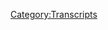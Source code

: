 {{Transcript
    | title         = [[79: Meet Captain Mark Richards]]
    | caption       = [https://knowledgefight.libsyn.com/knowledge-fight-project-camelot-break-2 Listen to this episode on Libsyn]
    | episodeNumber = [[79: Meet Captain Mark Richards|79]]
    | length        = 02:03:16
}}

{{MessageBox
    | header     = Warning: Bot Generated Content
    | text       = This transcript was automatically generated by transcription software and likely contains many mistakes and misattributions. Please check the audio for definitive quotes, attribution, and context.
    | image      = N3yvass4myg91.webp
    | imagewidth = 50px
    | id         = warning
}}

{{TranscriptBlock
    | name      = Unknown Speaker
    | timestamp = 00:00:00.000
    | text      = Andy in Kansas, you're on the air, thanks for holding.
}}

{{TranscriptBlock
    | name      = Unknown Speaker
    | timestamp = 00:00:04.160
    | text      = Hello Alex, I'm a first time caller, I'm a huge fan, I love your work.
}}

{{TranscriptBlock
    | name      = Unknown Speaker
    | timestamp = 00:00:07.360
    | text      = I love you. Hey everybody, welcome back to Knowledge Fight, I'm Dan. I'm Jordan!
}}

{{TranscriptBlock
    | name      = Unknown Speaker
    | timestamp = 00:00:10.439
    | text      = We are a couple dudes who like to sit around, drink novelty beverages, and talk about Alex Jones.
}}

{{TranscriptBlock
    | name      = Unknown Speaker
    | timestamp = 00:00:14.640
    | text      = That is pretty much what we do. That's like, it's like our job, but we don't get
}}

{{TranscriptBlock
    | name      = Unknown Speaker
    | timestamp = 00:00:18.199
    | text      = paid nearly as much as jobs. And nobody
}}

{{TranscriptBlock
    | name      = Unknown Speaker
    | timestamp = 00:00:20.960
    | text      = really is interested.
}}

{{TranscriptBlock
    | name      = Unknown Speaker
    | timestamp = 00:00:24.120
    | text      = Let's face it. A number of people. A number of people, but I mean like... More than should be.
}}

{{TranscriptBlock
    | name      = Unknown Speaker
    | timestamp = 00:00:28.239
    | text      = That's a better way of putting it. Yeah. Certainly it's great and we appreciate everyone who listens, but man, we would have thought there would be like half as many as you.
}}

{{TranscriptBlock
    | name      = Unknown Speaker
    | timestamp = 00:00:37.240
    | text      = Yeah, oh man. I would have assumed that it was much like Alex Jones's real listeners in Chicago, it would just be you.
}}

{{TranscriptBlock
    | name      = Unknown Speaker
    | timestamp = 00:00:44.240
    | text      = Yeah, we're getting negative out of the jump. Yeah, that's a good point. Now, let me ask you a question though.
}}

{{TranscriptBlock
    | name      = Unknown Speaker
    | timestamp = 00:00:49.240
    | text      = What's up? Could there possibly be a reason that people would listen to our show beyond its subject?
}}

{{TranscriptBlock
    | name      = Unknown Speaker
    | timestamp = 00:00:54.240
    | text      = Possibly?
}}

{{TranscriptBlock
    | name      = Unknown Speaker
    | timestamp = 00:00:55.240
    | text      = Yeah, is there a dynamic between the two of us that could... We're friends?
}}

{{TranscriptBlock
    | name      = Unknown Speaker
    | timestamp = 00:00:59.240
    | text      = We're friends? Okay, well that solves that. Enjoy each other's company? Is that what you're getting at?
}}

{{TranscriptBlock
    | name      = Unknown Speaker
    | timestamp = 00:01:03.240
    | text      = Yeah, I think so. I think that's it. End of bit.
}}

{{TranscriptBlock
    | name      = Unknown Speaker
    | timestamp = 00:01:07.239
    | text      = I know a lot about Alex Jones, you do not. I don't know anything about Alex Jones.
}}

{{TranscriptBlock
    | name      = Unknown Speaker
    | timestamp = 00:01:10.239
    | text      = And that's where our fun is.
}}

{{TranscriptBlock
    | name      = Unknown Speaker
    | timestamp = 00:01:12.239
    | text      = That or avoiding doing any of the bits that we're supposed to do.
}}

{{TranscriptBlock
    | name      = Unknown Speaker
    | timestamp = 00:01:15.239
    | text      = I don't know why we started doing them in the first place.
}}

{{TranscriptBlock
    | name      = Unknown Speaker
    | timestamp = 00:01:18.239
    | text      = So we could fail.
}}

{{TranscriptBlock
    | name      = Unknown Speaker
    | timestamp = 00:01:21.239
    | text      = Why do we get up? So we can learn to fall again.
}}

{{TranscriptBlock
    | name      = Unknown Speaker
    | timestamp = 00:01:25.239
    | text      = It's the inverse of Alfred.
}}

{{TranscriptBlock
    | name      = Unknown Speaker
    | timestamp = 00:01:27.239
    | text      = So, I got some business I want to take care of up top here.
}}

{{TranscriptBlock
    | name      = Unknown Speaker
    | timestamp = 00:01:31.239
    | text      = How come you got up top business?
}}

{{TranscriptBlock
    | name      = Unknown Speaker
    | timestamp = 00:01:32.239
    | text      = I'd like to remind everyone that we have a live show coming up at At North Bar on September 9th.
}}

{{TranscriptBlock
    | name      = Unknown Speaker
    | timestamp = 00:01:37.239
    | text      = Oh yeah, we're plugging it up top instead of at the end after everybody's already turned it off. This is smart.
}}

{{TranscriptBlock
    | name      = Unknown Speaker
    | timestamp = 00:01:42.239
    | text      = Yeah, we should do that.
}}

{{TranscriptBlock
    | name      = Unknown Speaker
    | timestamp = 00:01:43.239
    | text      = Dan, this is smart. This is unprecedented territory for us.
}}

{{TranscriptBlock
    | name      = Unknown Speaker
    | timestamp = 00:01:47.239
    | text      = September 9th at 9pm. And I feel comfortable enough to reveal at this point that what we will be doing is going over Alex Jones and the Mayan Apocalypse.
}}

{{TranscriptBlock
    | name      = Unknown Speaker
    | timestamp = 00:01:57.239
    | text      = That is exactly what we should do at a live show.
}}

{{TranscriptBlock
    | name      = Unknown Speaker
    | timestamp = 00:02:00.239
    | text      = That's the episode that we will be covering, so if you're excited about that you should come check it out.
}}

{{TranscriptBlock
    | name      = Unknown Speaker
    | timestamp = 00:02:05.239
    | text      = And if not, if you live in other parts of the country or the world and you happen to have friends in Chicago, please feel free to help spread the word.
}}

{{TranscriptBlock
    | name      = Unknown Speaker
    | timestamp = 00:02:11.240
    | text      = It's a Saturday night at a bar. We'd really like to make it not shitty for the bar.
}}

{{TranscriptBlock
    | name      = Unknown Speaker
    | timestamp = 00:02:16.240
    | text      = Yeah, even when we're doing it for us, we're still like, look, we're fine failing. That's what we're used to.
}}

{{TranscriptBlock
    | name      = Unknown Speaker
    | timestamp = 00:02:26.240
    | text      = We've done standup for years.
}}

{{TranscriptBlock
    | name      = Unknown Speaker
    | timestamp = 00:02:27.240
    | text      = They're a business.
}}

{{TranscriptBlock
    | name      = Unknown Speaker
    | timestamp = 00:02:28.240
    | text      = We are used to failing.
}}

{{TranscriptBlock
    | name      = Unknown Speaker
    | timestamp = 00:02:29.240
    | text      = Yeah, exactly.
}}

{{TranscriptBlock
    | name      = Unknown Speaker
    | timestamp = 00:02:30.240
    | text      = Also, if you are anywhere in the world, Chicago is quite lovely this time of year. America, not so great, but Chicago's still nice.
}}

{{TranscriptBlock
    | name      = Unknown Speaker
    | timestamp = 00:02:38.240
    | text      = The leaves are about to change at some point.
}}

{{TranscriptBlock
    | name      = Unknown Speaker
    | timestamp = 00:02:40.240
    | text      = Yeah, so if you are Sonya from Sweden, who, I'm sorry, the alliteration makes it impossible to ignore.
}}

{{TranscriptBlock
    | name      = Unknown Speaker
    | timestamp = 00:02:48.240
    | text      = Speaking of which, Sonya from Sweden, I'd like to give a shout out to our newest policy wonk.
}}

{{TranscriptBlock
    | name      = Unknown Speaker
    | timestamp = 00:02:53.240
    | text      = Oh, shit!
}}

{{TranscriptBlock
    | name      = Unknown Speaker
    | timestamp = 00:02:54.240
    | text      = I'm a policy wonk.
}}

{{TranscriptBlock
    | name      = Unknown Speaker
    | timestamp = 00:02:55.240
    | text      = Thank you very much for donating to the show, Sonya.
}}

{{TranscriptBlock
    | name      = Unknown Speaker
    | timestamp = 00:02:57.240
    | text      = Sonya? Ah, man, you get an all-expenses-paid-by-you trip to this show on Saturday nights.
}}

{{TranscriptBlock
    | name      = Unknown Speaker
    | timestamp = 00:03:02.240
    | text      = If you would like to become a policy wonk much like Sonya, you can do so by going to our website, knowledgefight.com, clicking the Sport the Show button, and you can become a policy wonk.
}}

{{TranscriptBlock
    | name      = Unknown Speaker
    | timestamp = 00:03:11.240
    | text      = Please do.
}}

{{TranscriptBlock
    | name      = Unknown Speaker
    | timestamp = 00:03:12.240
    | text      = Speaking of which, I don't know how to do this, so I'm just going to jump into it.
}}

{{TranscriptBlock
    | name      = Unknown Speaker
    | timestamp = 00:03:14.240
    | text      = I'd like to give a special shout out to some special policy wonks out there.
}}

{{TranscriptBlock
    | name      = Unknown Speaker
    | timestamp = 00:03:20.240
    | text      = I'd like to wish a happy congratulations.
}}

{{TranscriptBlock
    | name      = Unknown Speaker
    | timestamp = 00:03:23.240
    | text      = Congratulations on your engagement out there.
}}

{{TranscriptBlock
    | name      = Unknown Speaker
    | timestamp = 00:03:25.240
    | text      = A happy congratulations.
}}

{{TranscriptBlock
    | name      = Unknown Speaker
    | timestamp = 00:03:26.240
    | text      = Happy congratulations.
}}

{{TranscriptBlock
    | name      = Unknown Speaker
    | timestamp = 00:03:27.240
    | text      = Happy congratulations.
}}

{{TranscriptBlock
    | name      = Unknown Speaker
    | timestamp = 00:03:28.240
    | text      = On your engagement to Mike and Beth.
}}

{{TranscriptBlock
    | name      = Unknown Speaker
    | timestamp = 00:03:31.240
    | text      = Oh!
}}

{{TranscriptBlock
    | name      = Unknown Speaker
    | timestamp = 00:03:32.240
    | text      = We're thrilled for you.
}}

{{TranscriptBlock
    | name      = Unknown Speaker
    | timestamp = 00:03:33.240
    | text      = We wish all the blessings of the elite globalists upon your union.
}}

{{TranscriptBlock
    | name      = Unknown Speaker
    | timestamp = 00:03:37.240
    | text      = Hope your wedding is as extravagant as that of one of the Rockefellers or something.
}}

{{TranscriptBlock
    | name      = Unknown Speaker
    | timestamp = 00:03:42.240
    | text      = I don't know.
}}

{{TranscriptBlock
    | name      = Unknown Speaker
    | timestamp = 00:03:43.240
    | text      = Yeah, there we go.
}}

{{TranscriptBlock
    | name      = Unknown Speaker
    | timestamp = 00:03:44.240
    | text      = We just want you to get the Life Extension technology, and that only counts if you're in a traditional family.
}}

{{TranscriptBlock
    | name      = Unknown Speaker
    | timestamp = 00:03:49.240
    | text      = Indeed, indeed.
}}

{{TranscriptBlock
    | name      = Unknown Speaker
    | timestamp = 00:03:50.240
    | text      = Good luck to you.
}}

{{TranscriptBlock
    | name      = Unknown Speaker
    | timestamp = 00:03:51.240
    | text      = So that is all of our business up top.
}}

{{TranscriptBlock
    | name      = Unknown Speaker
    | timestamp = 00:03:53.240
    | text      = I think we got through it reasonably quickly.
}}

{{TranscriptBlock
    | name      = Unknown Speaker
    | timestamp = 00:03:55.240
    | text      = Yeah, I think we did a good job.
}}

{{TranscriptBlock
    | name      = Unknown Speaker
    | timestamp = 00:03:57.240
    | text      = So, Jordan, I have some iffy news.
}}

{{TranscriptBlock
    | name      = Unknown Speaker
    | timestamp = 00:04:03.240
    | text      = I wanted to check in with the current day Alex Jones.
}}

{{TranscriptBlock
    | name      = Unknown Speaker
    | timestamp = 00:04:06.240
    | text      = Whoa!
}}

{{TranscriptBlock
    | name      = Unknown Speaker
    | timestamp = 00:04:07.240
    | text      = Oh, by the way, we're drinking Fago Red Pop.
}}

{{TranscriptBlock
    | name      = Unknown Speaker
    | timestamp = 00:04:11.240
    | text      = Red Pop.
}}

{{TranscriptBlock
    | name      = Unknown Speaker
    | timestamp = 00:04:12.240
    | text      = And it has the delicious taste of red and a blast of cotton candy at your face.
}}

{{TranscriptBlock
    | name      = Unknown Speaker
    | timestamp = 00:04:17.240
    | text      = Oh, nice.
}}

{{TranscriptBlock
    | name      = Unknown Speaker
    | timestamp = 00:04:18.240
    | text      = It is intense.
}}

{{TranscriptBlock
    | name      = Unknown Speaker
    | timestamp = 00:04:19.240
    | text      = I can't wait to get into this thing.
}}

{{TranscriptBlock
    | name      = Unknown Speaker
    | timestamp = 00:04:20.240
    | text      = It is an atrocity of sugar.
}}

{{TranscriptBlock
    | name      = Unknown Speaker
    | timestamp = 00:04:23.240
    | text      = So, Jordan, before I was distracted and interrupted by your shock and awe...
}}

{{TranscriptBlock
    | name      = Unknown Speaker
    | timestamp = 00:04:28.240
    | text      = Rudely, rudely distracted and interrupted.
}}

{{TranscriptBlock
    | name      = Unknown Speaker
    | timestamp = 00:04:30.240
    | text      = I didn't say it that way.
}}

{{TranscriptBlock
    | name      = Unknown Speaker
    | timestamp = 00:04:31.240
    | text      = What I was saying is I needed to check in with modern day Alex Jones,
}}

{{TranscriptBlock
    | name      = Unknown Speaker
    | timestamp = 00:04:35.240
    | text      = because it's been a little while since we've checked in on the show where he's at.
}}

{{TranscriptBlock
    | name      = Unknown Speaker
    | timestamp = 00:04:39.240
    | text      = There's been a natural disaster, and Trump has been bungling stuff all over town.
}}

{{TranscriptBlock
    | name      = Unknown Speaker
    | timestamp = 00:04:44.240
    | text      = And there was a flood in Houston.
}}

{{TranscriptBlock
    | name      = Unknown Speaker
    | timestamp = 00:04:46.240
    | text      = Yeah, get him.
}}

{{TranscriptBlock
    | name      = Unknown Speaker
    | timestamp = 00:04:47.240
    | text      = There we are.
}}

{{TranscriptBlock
    | name      = Unknown Speaker
    | timestamp = 00:04:48.240
    | text      = There it is.
}}

{{TranscriptBlock
    | name      = Unknown Speaker
    | timestamp = 00:04:49.240
    | text      = So, I wanted to check in and see what was going on.
}}

{{TranscriptBlock
    | name      = Unknown Speaker
    | timestamp = 00:04:52.240
    | text      = And so, today, we're recording this on Thursday.
}}

{{TranscriptBlock
    | name      = Unknown Speaker
    | timestamp = 00:04:55.240
    | text      = I'm at work, and I'm like, all right, let me listen to Wednesday's show.
}}

{{TranscriptBlock
    | name      = Unknown Speaker
    | timestamp = 00:04:59.240
    | text      = And I pull up the episodes, and it has the guests listed.
}}

{{TranscriptBlock
    | name      = Unknown Speaker
    | timestamp = 00:05:04.240
    | text      = Oh, no.
}}

{{TranscriptBlock
    | name      = Unknown Speaker
    | timestamp = 00:05:05.240
    | text      = Alexander Dugan is back.
}}

{{TranscriptBlock
    | name      = Unknown Speaker
    | timestamp = 00:05:06.240
    | text      = No.
}}

{{TranscriptBlock
    | name      = Unknown Speaker
    | timestamp = 00:05:07.240
    | text      = I'm like, oh, God.
}}

{{TranscriptBlock
    | name      = Unknown Speaker
    | timestamp = 00:05:09.240
    | text      = How is this possible?
}}

{{TranscriptBlock
    | name      = Unknown Speaker
    | timestamp = 00:05:10.240
    | text      = And then, it's like the other guest on the show is Stefan Molyneux.
}}

{{TranscriptBlock
    | name      = Unknown Speaker
    | timestamp = 00:05:14.240
    | text      = Oh, okay.
}}

{{TranscriptBlock
    | name      = Unknown Speaker
    | timestamp = 00:05:15.240
    | text      = I'm like, I can't do it. I just can't do it.
}}

{{TranscriptBlock
    | name      = Unknown Speaker
    | timestamp = 00:05:17.240
    | text      = The next guest was going to be Stefan Marbury, though, so that would have been pretty great.
}}

{{TranscriptBlock
    | name      = Unknown Speaker
    | timestamp = 00:05:21.240
    | text      = If Starbury's on there and he starts crying, I'm in.
}}

{{TranscriptBlock
    | name      = Unknown Speaker
    | timestamp = 00:05:23.240
    | text      = Right, of course.
}}

{{TranscriptBlock
    | name      = Unknown Speaker
    | timestamp = 00:05:24.240
    | text      = Stefan Molyneux, for those of you who don't know who he is, he's a guy who created a show
}}

{{TranscriptBlock
    | name      = Unknown Speaker
    | timestamp = 00:05:29.240
    | text      = called Free Domain Radio.
}}

{{TranscriptBlock
    | name      = Unknown Speaker
    | timestamp = 00:05:31.240
    | text      = He considers himself the most popular philosopher on iTunes or on the internet.
}}

{{TranscriptBlock
    | name      = Unknown Speaker
    | timestamp = 00:05:37.240
    | text      = He does these videos where he's just in front of a white wall discussing philosophical concepts.
}}

{{TranscriptBlock
    | name      = Unknown Speaker
    | timestamp = 00:05:44.240
    | text      = All right, so he's an idiot.
}}

{{TranscriptBlock
    | name      = Unknown Speaker
    | timestamp = 00:05:45.240
    | text      = He's really smart, but he's like, no, I mean smart in the technical sense.
}}

{{TranscriptBlock
    | name      = Unknown Speaker
    | timestamp = 00:05:50.240
    | text      = He's technically intelligent.
}}

{{TranscriptBlock
    | name      = Unknown Speaker
    | timestamp = 00:05:52.240
    | text      = He is, and it pains me to say so, because he's a monster.
}}

{{TranscriptBlock
    | name      = Unknown Speaker
    | timestamp = 00:05:57.240
    | text      = He is a libertarian, in quotes.
}}

{{TranscriptBlock
    | name      = Unknown Speaker
    | timestamp = 00:06:00.240
    | text      = All right, so he's an idiot.
}}

{{TranscriptBlock
    | name      = Unknown Speaker
    | timestamp = 00:06:01.240
    | text      = He's an anarcho-capitalist.
}}

{{TranscriptBlock
    | name      = Unknown Speaker
    | timestamp = 00:06:03.240
    | text      = Oh, so he's an idiot.
}}

{{TranscriptBlock
    | name      = Unknown Speaker
    | timestamp = 00:06:05.240
    | text      = He's beyond an idiot.
}}

{{TranscriptBlock
    | name      = Unknown Speaker
    | timestamp = 00:06:07.240
    | text      = He is legitimately a cult leader.
}}

{{TranscriptBlock
    | name      = Unknown Speaker
    | timestamp = 00:06:09.240
    | text      = There are actual support groups of people who have broken away from his Free Domain Radio group.
}}

{{TranscriptBlock
    | name      = Unknown Speaker
    | timestamp = 00:06:15.240
    | text      = Really?
}}

{{TranscriptBlock
    | name      = Unknown Speaker
    | timestamp = 00:06:16.240
    | text      = He believes in a thing he calls defu-ing, which is, on the surface, a really decent thing.
}}

{{TranscriptBlock
    | name      = Unknown Speaker
    | timestamp = 00:06:23.240
    | text      = I'm not going to play anything of Stefan Molyneux, maybe ever on this podcast,
}}

{{TranscriptBlock
    | name      = Unknown Speaker
    | timestamp = 00:06:28.240
    | text      = because he is a dangerous fucking ding-dong.
}}

{{TranscriptBlock
    | name      = Unknown Speaker
    | timestamp = 00:06:31.240
    | text      = He's already enraged me, and I've heard his name.
}}

{{TranscriptBlock
    | name      = Unknown Speaker
    | timestamp = 00:06:34.240
    | text      = Well, and he has a habit of suing people or pressing copyright charges against them
}}

{{TranscriptBlock
    | name      = Unknown Speaker
    | timestamp = 00:06:40.240
    | text      = if they use clips of him to prove him wrong.
}}

{{TranscriptBlock
    | name      = Unknown Speaker
    | timestamp = 00:06:43.240
    | text      = That's a smart move.
}}

{{TranscriptBlock
    | name      = Unknown Speaker
    | timestamp = 00:06:45.240
    | text      = He took down an opponent's YouTube channel because they were using his clips
}}

{{TranscriptBlock
    | name      = Unknown Speaker
    | timestamp = 00:06:49.240
    | text      = and then pointing out where he's lying and shit like that.
}}

{{TranscriptBlock
    | name      = Unknown Speaker
    | timestamp = 00:06:51.240
    | text      = Okay.
}}

{{TranscriptBlock
    | name      = Unknown Speaker
    | timestamp = 00:06:52.240
    | text      = So it's best for us not just to mess with that.
}}

{{TranscriptBlock
    | name      = Unknown Speaker
    | timestamp = 00:06:54.240
    | text      = Right, right, right.
}}

{{TranscriptBlock
    | name      = Unknown Speaker
    | timestamp = 00:06:55.240
    | text      = But this defu-ing thing, this idea, it sounds good on the surface.
}}

{{TranscriptBlock
    | name      = Unknown Speaker
    | timestamp = 00:07:00.240
    | text      = And what it is is the ideaâ€"
}}

{{TranscriptBlock
    | name      = Unknown Speaker
    | timestamp = 00:07:01.240
    | text      = It's getting rid of the foo fighters.
}}

{{TranscriptBlock
    | name      = Unknown Speaker
    | timestamp = 00:07:02.240
    | text      = Right, get rid of Grohl.
}}

{{TranscriptBlock
    | name      = Unknown Speaker
    | timestamp = 00:07:03.240
    | text      = Get rid of Grohl.
}}

{{TranscriptBlock
    | name      = Unknown Speaker
    | timestamp = 00:07:04.240
    | text      = Get rid of that guy.
}}

{{TranscriptBlock
    | name      = Unknown Speaker
    | timestamp = 00:07:05.240
    | text      = Well, let's keep Grohl, butâ€"
}}

{{TranscriptBlock
    | name      = Unknown Speaker
    | timestamp = 00:07:06.240
    | text      = Keep Pat Smear.
}}

{{TranscriptBlock
    | name      = Unknown Speaker
    | timestamp = 00:07:09.240
    | text      = So it's the idea that you don't have to keep abusive people in your life.
}}

{{TranscriptBlock
    | name      = Unknown Speaker
    | timestamp = 00:07:14.240
    | text      = If people are negative, you can cut them out of your life.
}}

{{TranscriptBlock
    | name      = Unknown Speaker
    | timestamp = 00:07:17.240
    | text      = Oh, do you mean like a suppressive person?
}}

{{TranscriptBlock
    | name      = Unknown Speaker
    | timestamp = 00:07:19.240
    | text      = Right, but if you don't go crazy with it, it's actually good,
}}

{{TranscriptBlock
    | name      = Unknown Speaker
    | timestamp = 00:07:24.240
    | text      = because you do have the right to keep negative influences out of your life.
}}

{{TranscriptBlock
    | name      = Unknown Speaker
    | timestamp = 00:07:27.240
    | text      = I agree.
}}

{{TranscriptBlock
    | name      = Unknown Speaker
    | timestamp = 00:07:28.240
    | text      = But the problem is he believes that anybody who doesn't believe
}}

{{TranscriptBlock
    | name      = Unknown Speaker
    | timestamp = 00:07:32.240
    | text      = in these libertarian, anarcho-capitalist ideas are abusing you.
}}

{{TranscriptBlock
    | name      = Unknown Speaker
    | timestamp = 00:07:37.240
    | text      = Oh, suppressive persons.
}}

{{TranscriptBlock
    | name      = Unknown Speaker
    | timestamp = 00:07:38.240
    | text      = A&D.
}}

{{TranscriptBlock
    | name      = Unknown Speaker
    | timestamp = 00:07:39.240
    | text      = Yeah.
}}

{{TranscriptBlock
    | name      = Unknown Speaker
    | timestamp = 00:07:40.240
    | text      = It's exactly that sort of thing, because he has videos
}}

{{TranscriptBlock
    | name      = Unknown Speaker
    | timestamp = 00:07:43.240
    | text      = where he goes on and on talking about how, like,
}}

{{TranscriptBlock
    | name      = Unknown Speaker
    | timestamp = 00:07:46.240
    | text      = if you support the idea of me going to prison because I don't pay my taxes,
}}

{{TranscriptBlock
    | name      = Unknown Speaker
    | timestamp = 00:07:51.240
    | text      = then you support government violence against me.
}}

{{TranscriptBlock
    | name      = Unknown Speaker
    | timestamp = 00:07:54.240
    | text      = Why should I allow you in my life if you support violence against me?
}}

{{TranscriptBlock
    | name      = Unknown Speaker
    | timestamp = 00:08:00.240
    | text      = So basically, he's advocating that it's reasonable and necessary
}}

{{TranscriptBlock
    | name      = Unknown Speaker
    | timestamp = 00:08:05.240
    | text      = to cut anyone out of your life who believes in taxes.
}}

{{TranscriptBlock
    | name      = Unknown Speaker
    | timestamp = 00:08:08.240
    | text      = Right, so he's pulling some sort of irrational, illogical jujitsu on idiots.
}}

{{TranscriptBlock
    | name      = Unknown Speaker
    | timestamp = 00:08:13.240
    | text      = Yes.
}}

{{TranscriptBlock
    | name      = Unknown Speaker
    | timestamp = 00:08:14.240
    | text      = And smart people, because he is incredibly smart and very manipulative.
}}

{{TranscriptBlock
    | name      = Unknown Speaker
    | timestamp = 00:08:18.240
    | text      = It's fine if he's incredibly smart, then the only context
}}

{{TranscriptBlock
    | name      = Unknown Speaker
    | timestamp = 00:08:23.240
    | text      = within which you can say that is he is incredibly smart and talented
}}

{{TranscriptBlock
    | name      = Unknown Speaker
    | timestamp = 00:08:27.240
    | text      = at the skill of making idiots do dumb shit.
}}

{{TranscriptBlock
    | name      = Unknown Speaker
    | timestamp = 00:08:30.240
    | text      = No, no.
}}

{{TranscriptBlock
    | name      = Unknown Speaker
    | timestamp = 00:08:31.240
    | text      = I recommend anybody who's interested do this.
}}

{{TranscriptBlock
    | name      = Unknown Speaker
    | timestamp = 00:08:33.240
    | text      = There's a lot of videos on YouTube you can find
}}

{{TranscriptBlock
    | name      = Unknown Speaker
    | timestamp = 00:08:35.240
    | text      = where people who used to be a part of his flock
}}

{{TranscriptBlock
    | name      = Unknown Speaker
    | timestamp = 00:08:38.240
    | text      = discuss the experience of being suckered in, basically.
}}

{{TranscriptBlock
    | name      = Unknown Speaker
    | timestamp = 00:08:43.240
    | text      = And they're very smart, articulate people who just, you know,
}}

{{TranscriptBlock
    | name      = Unknown Speaker
    | timestamp = 00:08:47.240
    | text      = they thought they were getting involved in something political,
}}

{{TranscriptBlock
    | name      = Unknown Speaker
    | timestamp = 00:08:49.240
    | text      = and it turned out it was a cult.
}}

{{TranscriptBlock
    | name      = Unknown Speaker
    | timestamp = 00:08:51.240
    | text      = Right.
}}

{{TranscriptBlock
    | name      = Unknown Speaker
    | timestamp = 00:08:52.240
    | text      = And you don't, you know what, uh...
}}

{{TranscriptBlock
    | name      = Unknown Speaker
    | timestamp = 00:08:54.240
    | text      = Well, yeah, but that's how, it's not like cult members aren't all...
}}

{{TranscriptBlock
    | name      = Unknown Speaker
    | timestamp = 00:08:57.240
    | text      = Was it Clapper or Brennan who was saying, like,
}}

{{TranscriptBlock
    | name      = Unknown Speaker
    | timestamp = 00:08:59.240
    | text      = sometimes the road to ending up doing treasonous things,
}}

{{TranscriptBlock
    | name      = Unknown Speaker
    | timestamp = 00:09:02.240
    | text      = it doesn't appear that it's treasonous until it's too late.
}}

{{TranscriptBlock
    | name      = Unknown Speaker
    | timestamp = 00:09:05.240
    | text      = Oh, yeah.
}}

{{TranscriptBlock
    | name      = Unknown Speaker
    | timestamp = 00:09:06.240
    | text      = That sort of idea...
}}

{{TranscriptBlock
    | name      = Unknown Speaker
    | timestamp = 00:09:07.240
    | text      = That is probably Clapper.
}}

{{TranscriptBlock
    | name      = Unknown Speaker
    | timestamp = 00:09:08.240
    | text      = That relates to cults, too.
}}

{{TranscriptBlock
    | name      = Unknown Speaker
    | timestamp = 00:09:09.240
    | text      = Right.
}}

{{TranscriptBlock
    | name      = Unknown Speaker
    | timestamp = 00:09:10.240
    | text      = I think, I mean, the instant your life, you grew up in it.
}}

{{TranscriptBlock
    | name      = Unknown Speaker
    | timestamp = 00:09:13.240
    | text      = Right.
}}

{{TranscriptBlock
    | name      = Unknown Speaker
    | timestamp = 00:09:14.240
    | text      = Choosing to join one as an adult, you often don't know until you're in
}}

{{TranscriptBlock
    | name      = Unknown Speaker
    | timestamp = 00:09:18.240
    | text      = that it's something really fucked up.
}}

{{TranscriptBlock
    | name      = Unknown Speaker
    | timestamp = 00:09:20.240
    | text      = There's just a common thread among all of the people,
}}

{{TranscriptBlock
    | name      = Unknown Speaker
    | timestamp = 00:09:23.240
    | text      = which is like you're, it's the same thing with suicide.
}}

{{TranscriptBlock
    | name      = Unknown Speaker
    | timestamp = 00:09:27.240
    | text      = It really is like a passing, fleeting moment of, like,
}}

{{TranscriptBlock
    | name      = Unknown Speaker
    | timestamp = 00:09:31.240
    | text      = I'm hopeless, I don't know what I'm doing,
}}

{{TranscriptBlock
    | name      = Unknown Speaker
    | timestamp = 00:09:34.240
    | text      = nobody is giving me any good advice,
}}

{{TranscriptBlock
    | name      = Unknown Speaker
    | timestamp = 00:09:36.240
    | text      = and then there's this person that just gives you this, like,
}}

{{TranscriptBlock
    | name      = Unknown Speaker
    | timestamp = 00:09:39.240
    | text      = this hope, you know, that you don't have.
}}

{{TranscriptBlock
    | name      = Unknown Speaker
    | timestamp = 00:09:41.240
    | text      = Validation, inclusion.
}}

{{TranscriptBlock
    | name      = Unknown Speaker
    | timestamp = 00:09:42.240
    | text      = And so that's how you get, and it's the same,
}}

{{TranscriptBlock
    | name      = Unknown Speaker
    | timestamp = 00:09:44.240
    | text      = it's the same way with suicide in which, you know,
}}

{{TranscriptBlock
    | name      = Unknown Speaker
    | timestamp = 00:09:47.240
    | text      = the, if you don't commit suicide, you know,
}}

{{TranscriptBlock
    | name      = Unknown Speaker
    | timestamp = 00:09:50.240
    | text      = if you get through that five minutes or whatever length of time,
}}

{{TranscriptBlock
    | name      = Unknown Speaker
    | timestamp = 00:09:54.240
    | text      = then all of a sudden you'll go, oh, well, that's,
}}

{{TranscriptBlock
    | name      = Unknown Speaker
    | timestamp = 00:09:56.240
    | text      = it wasn't that big a deal.
}}

{{TranscriptBlock
    | name      = Unknown Speaker
    | timestamp = 00:09:58.240
    | text      = Right.
}}

{{TranscriptBlock
    | name      = Unknown Speaker
    | timestamp = 00:09:59.240
    | text      = You get over it.
}}

{{TranscriptBlock
    | name      = Unknown Speaker
    | timestamp = 00:10:00.240
    | text      = And so that happens with people who join cults,
}}

{{TranscriptBlock
    | name      = Unknown Speaker
    | timestamp = 00:10:02.240
    | text      = is they get that, they get them at that right moment.
}}

{{TranscriptBlock
    | name      = Unknown Speaker
    | timestamp = 00:10:05.240
    | text      = I agree.
}}

{{TranscriptBlock
    | name      = Unknown Speaker
    | timestamp = 00:10:06.240
    | text      = And it's not that they're smart or dumb for joining the cult.
}}

{{TranscriptBlock
    | name      = Unknown Speaker
    | timestamp = 00:10:08.240
    | text      = Right.
}}

{{TranscriptBlock
    | name      = Unknown Speaker
    | timestamp = 00:10:09.240
    | text      = But if you're the cult leader, yes,
}}

{{TranscriptBlock
    | name      = Unknown Speaker
    | timestamp = 00:10:11.240
    | text      = generally you have some sort of charismatic intelligence about you,
}}

{{TranscriptBlock
    | name      = Unknown Speaker
    | timestamp = 00:10:15.240
    | text      = but that does not mean that you are not an idiot.
}}

{{TranscriptBlock
    | name      = Unknown Speaker
    | timestamp = 00:10:18.240
    | text      = I rest my case.
}}

{{TranscriptBlock
    | name      = Unknown Speaker
    | timestamp = 00:10:19.240
    | text      = He is, he is the fucking dirt worst.
}}

{{TranscriptBlock
    | name      = Unknown Speaker
    | timestamp = 00:10:22.240
    | text      = Yeah.
}}

{{TranscriptBlock
    | name      = Unknown Speaker
    | timestamp = 00:10:23.240
    | text      = His Stefan Molyneux too.
}}

{{TranscriptBlock
    | name      = Unknown Speaker
    | timestamp = 00:10:24.240
    | text      = Okay.
}}

{{TranscriptBlock
    | name      = Unknown Speaker
    | timestamp = 00:10:25.240
    | text      = Like, I don't even want to get into it,
}}

{{TranscriptBlock
    | name      = Unknown Speaker
    | timestamp = 00:10:26.240
    | text      = but just one great example,
}}

{{TranscriptBlock
    | name      = Unknown Speaker
    | timestamp = 00:10:28.240
    | text      = you can find a video of this somewhere, but he, he,
}}

{{TranscriptBlock
    | name      = Unknown Speaker
    | timestamp = 00:10:31.240
    | text      = after Elliot Roger,
}}

{{TranscriptBlock
    | name      = Unknown Speaker
    | timestamp = 00:10:33.240
    | text      = the guy who went and killed a bunch of people because women wouldn't have sex
}}

{{TranscriptBlock
    | name      = Unknown Speaker
    | timestamp = 00:10:36.240
    | text      = with him.
}}

{{TranscriptBlock
    | name      = Unknown Speaker
    | timestamp = 00:10:37.240
    | text      = All right.
}}

{{TranscriptBlock
    | name      = Unknown Speaker
    | timestamp = 00:10:38.240
    | text      = Stefan Molyneux blamed women.
}}

{{TranscriptBlock
    | name      = Unknown Speaker
    | timestamp = 00:10:40.240
    | text      = Oh, okay. Well then he's a genius.
}}

{{TranscriptBlock
    | name      = Unknown Speaker
    | timestamp = 00:10:42.240
    | text      = Yeah. His whole angle was about...
}}

{{TranscriptBlock
    | name      = Unknown Speaker
    | timestamp = 00:10:44.240
    | text      = It takes, it takes a lot of brilliance to get there.
}}

{{TranscriptBlock
    | name      = Unknown Speaker
    | timestamp = 00:10:47.240
    | text      = I'm sure there is a circuitous path to get around all of the obvious idiocy.
}}

{{TranscriptBlock
    | name      = Unknown Speaker
    | timestamp = 00:10:52.240
    | text      = As I recall, it had to do with like women fucking strong dudes.
}}

{{TranscriptBlock
    | name      = Unknown Speaker
    | timestamp = 00:10:57.240
    | text      = You're going to end up causing this sort of thing.
}}

{{TranscriptBlock
    | name      = Unknown Speaker
    | timestamp = 00:11:00.240
    | text      = Of course.
}}

{{TranscriptBlock
    | name      = Unknown Speaker
    | timestamp = 00:11:01.240
    | text      = Like, whoa, dude, what the fuck are you talking about?
}}

{{TranscriptBlock
    | name      = Unknown Speaker
    | timestamp = 00:11:03.240
    | text      = Oh no, it goes back millennia.
}}

{{TranscriptBlock
    | name      = Unknown Speaker
    | timestamp = 00:11:05.240
    | text      = But anyway, stuff like that...
}}

{{TranscriptBlock
    | name      = Unknown Speaker
    | timestamp = 00:11:06.240
    | text      = Women have bred us to beat them.
}}

{{TranscriptBlock
    | name      = Unknown Speaker
    | timestamp = 00:11:08.240
    | text      = Right.
}}

{{TranscriptBlock
    | name      = Unknown Speaker
    | timestamp = 00:11:09.240
    | text      = That makes perfect sense.
}}

{{TranscriptBlock
    | name      = Unknown Speaker
    | timestamp = 00:11:10.240
    | text      = Exactly.
}}

{{TranscriptBlock
    | name      = Unknown Speaker
    | timestamp = 00:11:11.240
    | text      = That makes perfect sense.
}}

{{TranscriptBlock
    | name      = Unknown Speaker
    | timestamp = 00:11:12.240
    | text      = That's not an insane person.
}}

{{TranscriptBlock
    | name      = Unknown Speaker
    | timestamp = 00:11:13.240
    | text      = So like these clips exist throughout Stefan Molyneux's work,
}}

{{TranscriptBlock
    | name      = Unknown Speaker
    | timestamp = 00:11:18.240
    | text      = but because he has this aggressive stance towards copyright stuff
}}

{{TranscriptBlock
    | name      = Unknown Speaker
    | timestamp = 00:11:22.240
    | text      = and has taken action against people,
}}

{{TranscriptBlock
    | name      = Unknown Speaker
    | timestamp = 00:11:24.240
    | text      = people are pretty reticent to post clips of the evil stuff.
}}

{{TranscriptBlock
    | name      = Unknown Speaker
    | timestamp = 00:11:30.240
    | text      = It's still there, but you've got to dig through hours of him rambling
}}

{{TranscriptBlock
    | name      = Unknown Speaker
    | timestamp = 00:11:34.240
    | text      = about esoteric points in philosophy,
}}

{{TranscriptBlock
    | name      = Unknown Speaker
    | timestamp = 00:11:37.240
    | text      = stuff that sounds benign, in order to get to those points.
}}

{{TranscriptBlock
    | name      = Unknown Speaker
    | timestamp = 00:11:41.240
    | text      = So he gets a lot of cover out of...
}}

{{TranscriptBlock
    | name      = Unknown Speaker
    | timestamp = 00:11:44.240
    | text      = I mean, thank God.
}}

{{TranscriptBlock
    | name      = Unknown Speaker
    | timestamp = 00:11:45.240
    | text      = He doesn't understand the irony of him being a libertarian,
}}

{{TranscriptBlock
    | name      = Unknown Speaker
    | timestamp = 00:11:49.240
    | text      = anarcho-capitalist, who is really into copyright laws, right?
}}

{{TranscriptBlock
    | name      = Unknown Speaker
    | timestamp = 00:11:53.240
    | text      = He doesn't get that.
}}

{{TranscriptBlock
    | name      = Unknown Speaker
    | timestamp = 00:11:54.240
    | text      = Obviously he's a fucking moron.
}}

{{TranscriptBlock
    | name      = Unknown Speaker
    | timestamp = 00:11:56.240
    | text      = All his critics get it.
}}

{{TranscriptBlock
    | name      = Unknown Speaker
    | timestamp = 00:11:58.240
    | text      = Oh, it should be very clear.
}}

{{TranscriptBlock
    | name      = Unknown Speaker
    | timestamp = 00:11:59.240
    | text      = Get the irony, yeah.
}}

{{TranscriptBlock
    | name      = Unknown Speaker
    | timestamp = 00:12:00.240
    | text      = So on Wednesday, Alex has Stefan on,
}}

{{TranscriptBlock
    | name      = Unknown Speaker
    | timestamp = 00:12:03.240
    | text      = and he's had him on before,
}}

{{TranscriptBlock
    | name      = Unknown Speaker
    | timestamp = 00:12:05.240
    | text      = but it's a really huge problem that he's having basically wacky...
}}

{{TranscriptBlock
    | name      = Unknown Speaker
    | timestamp = 00:12:10.240
    | text      = Not wacky, because he's worse than wacky.
}}

{{TranscriptBlock
    | name      = Unknown Speaker
    | timestamp = 00:12:13.240
    | text      = That's way too nice.
}}

{{TranscriptBlock
    | name      = Unknown Speaker
    | timestamp = 00:12:15.240
    | text      = Right.
}}

{{TranscriptBlock
    | name      = Unknown Speaker
    | timestamp = 00:12:16.240
    | text      = This cult leader on his show,
}}

{{TranscriptBlock
    | name      = Unknown Speaker
    | timestamp = 00:12:18.240
    | text      = and they have a chummy pal session every time he's on,
}}

{{TranscriptBlock
    | name      = Unknown Speaker
    | timestamp = 00:12:21.240
    | text      = and then Alexander Dugan.
}}

{{TranscriptBlock
    | name      = Unknown Speaker
    | timestamp = 00:12:23.240
    | text      = I was just like, I don't know what to do.
}}

{{TranscriptBlock
    | name      = Unknown Speaker
    | timestamp = 00:12:26.240
    | text      = I was just like, fuck the present.
}}

{{TranscriptBlock
    | name      = Unknown Speaker
    | timestamp = 00:12:28.240
    | text      = So I looked at that, and I said,
}}

{{TranscriptBlock
    | name      = Unknown Speaker
    | timestamp = 00:12:30.240
    | text      = I don't want to live in the present.
}}

{{TranscriptBlock
    | name      = Unknown Speaker
    | timestamp = 00:12:32.240
    | text      = So here's an out-of-context drop
}}

{{TranscriptBlock
    | name      = Unknown Speaker
    | timestamp = 00:12:34.240
    | text      = of what we are going to be talking about today.
}}

{{TranscriptBlock
    | name      = Unknown Speaker
    | timestamp = 00:12:36.240
    | text      = As I've said, raptors are going to factor in a lot in this discussion.
}}

{{TranscriptBlock
    | name      = Unknown Speaker
    | timestamp = 00:12:42.240
    | text      = Yeah.
}}

{{TranscriptBlock
    | name      = Unknown Speaker
    | timestamp = 00:12:43.240
    | text      = Yes!
}}

{{TranscriptBlock
    | name      = Unknown Speaker
    | timestamp = 00:12:44.240
    | text      = Yeah!
}}

{{TranscriptBlock
    | name      = Unknown Speaker
    | timestamp = 00:12:46.240
    | text      = Ah!
}}

{{TranscriptBlock
    | name      = Unknown Speaker
    | timestamp = 00:12:48.240
    | text      = We needed a break.
}}

{{TranscriptBlock
    | name      = Unknown Speaker
    | timestamp = 00:12:49.240
    | text      = Thank you so much, Dan!
}}

{{TranscriptBlock
    | name      = Unknown Speaker
    | timestamp = 00:12:51.240
    | text      = Raptors are going to factor heavily into this.
}}

{{TranscriptBlock
    | name      = Unknown Speaker
    | timestamp = 00:12:59.240
    | text      = I have discovered something really fucked up
}}

{{TranscriptBlock
    | name      = Unknown Speaker
    | timestamp = 00:13:04.240
    | text      = in Project Camelot that is going to...
}}

{{TranscriptBlock
    | name      = Unknown Speaker
    | timestamp = 00:13:08.240
    | text      = Can you say that one more time?
}}

{{TranscriptBlock
    | name      = Unknown Speaker
    | timestamp = 00:13:10.240
    | text      = No, I'll let Carrie say it.
}}

{{TranscriptBlock
    | name      = Unknown Speaker
    | timestamp = 00:13:12.240
    | text      = As I've said, raptors are going to factor in a lot in this discussion.
}}

{{TranscriptBlock
    | name      = Unknown Speaker
    | timestamp = 00:13:18.240
    | text      = All right, all right, all right.
}}

{{TranscriptBlock
    | name      = Unknown Speaker
    | timestamp = 00:13:24.240
    | text      = StÃ©phane Molyneux should still die, but this is great.
}}

{{TranscriptBlock
    | name      = Unknown Speaker
    | timestamp = 00:13:27.240
    | text      = Now I feel good.
}}

{{TranscriptBlock
    | name      = Unknown Speaker
    | timestamp = 00:13:28.240
    | text      = All that stuff, I can't fucking handle talking about that.
}}

{{TranscriptBlock
    | name      = Unknown Speaker
    | timestamp = 00:13:30.240
    | text      = I'll go on vacation for the weekend,
}}

{{TranscriptBlock
    | name      = Unknown Speaker
    | timestamp = 00:13:33.240
    | text      = celebrate my friend Riggs, Matt Riggs, friend of the show,
}}

{{TranscriptBlock
    | name      = Unknown Speaker
    | timestamp = 00:13:37.240
    | text      = his bachelor party, and I don't see fucking three hours
}}

{{TranscriptBlock
    | name      = Unknown Speaker
    | timestamp = 00:13:41.240
    | text      = of StÃ©phane Molyneux going on.
}}

{{TranscriptBlock
    | name      = Unknown Speaker
    | timestamp = 00:13:43.240
    | text      = Let's fucking talk raptors.
}}

{{TranscriptBlock
    | name      = Unknown Speaker
    | timestamp = 00:13:45.240
    | text      = Yes, raptors are going to factor heavily into this.
}}

{{TranscriptBlock
    | name      = Unknown Speaker
    | timestamp = 00:13:48.240
    | text      = So, today, Jordan, we're going to be talking about a Project Camelot.
}}

{{TranscriptBlock
    | name      = Unknown Speaker
    | timestamp = 00:13:52.240
    | text      = You know, normally, if I hear that sentence,
}}

{{TranscriptBlock
    | name      = Unknown Speaker
    | timestamp = 00:13:56.240
    | text      = outside of the context of Project Camelot,
}}

{{TranscriptBlock
    | name      = Unknown Speaker
    | timestamp = 00:13:59.240
    | text      = I think, oh, there is going to be a very narrow path
}}

{{TranscriptBlock
    | name      = Unknown Speaker
    | timestamp = 00:14:02.240
    | text      = this conversation can go down.
}}

{{TranscriptBlock
    | name      = Unknown Speaker
    | timestamp = 00:14:04.240
    | text      = Maybe you're talking to a Thokaner.
}}

{{TranscriptBlock
    | name      = Unknown Speaker
    | timestamp = 00:14:06.240
    | text      = Yeah, we have to know about raptors,
}}

{{TranscriptBlock
    | name      = Unknown Speaker
    | timestamp = 00:14:08.240
    | text      = we have to decide what raptors we're talking about right here.
}}

{{TranscriptBlock
    | name      = Unknown Speaker
    | timestamp = 00:14:10.240
    | text      = Is this a Jurassic Park kind of situation?
}}

{{TranscriptBlock
    | name      = Unknown Speaker
    | timestamp = 00:14:13.240
    | text      = Sure.
}}

{{TranscriptBlock
    | name      = Unknown Speaker
    | timestamp = 00:14:14.240
    | text      = Or is this a, as you mentioned, Falconer situation?
}}

{{TranscriptBlock
    | name      = Unknown Speaker
    | timestamp = 00:14:17.240
    | text      = Is this about a team that has not done much
}}

{{TranscriptBlock
    | name      = Unknown Speaker
    | timestamp = 00:14:21.240
    | text      = in the playoffs for a long time?
}}

{{TranscriptBlock
    | name      = Unknown Speaker
    | timestamp = 00:14:23.240
    | text      = Who is this about?
}}

{{TranscriptBlock
    | name      = Unknown Speaker
    | timestamp = 00:14:25.240
    | text      = I can tell you, it's not the last one.
}}

{{TranscriptBlock
    | name      = Unknown Speaker
    | timestamp = 00:14:27.240
    | text      = Now, in Project Camelot, I have no fucking clue
}}

{{TranscriptBlock
    | name      = Unknown Speaker
    | timestamp = 00:14:30.240
    | text      = and anything could happen.
}}

{{TranscriptBlock
    | name      = Unknown Speaker
    | timestamp = 00:14:32.240
    | text      = It could be all of them except for basketball.
}}

{{TranscriptBlock
    | name      = Unknown Speaker
    | timestamp = 00:14:34.240
    | text      = Certainly, they're not going to be talking about
}}

{{TranscriptBlock
    | name      = Unknown Speaker
    | timestamp = 00:14:37.240
    | text      = Tracy McGrady?
}}

{{TranscriptBlock
    | name      = Unknown Speaker
    | timestamp = 00:14:39.240
    | text      = No, way off.
}}

{{TranscriptBlock
    | name      = Unknown Speaker
    | timestamp = 00:14:41.240
    | text      = Tracy McGrady was never a raptor.
}}

{{TranscriptBlock
    | name      = Unknown Speaker
    | timestamp = 00:14:43.240
    | text      = Vince Carter, there you go.
}}

{{TranscriptBlock
    | name      = Unknown Speaker
    | timestamp = 00:14:44.240
    | text      = Thank you.
}}

{{TranscriptBlock
    | name      = Unknown Speaker
    | timestamp = 00:14:45.240
    | text      = That was a long time ago.
}}

{{TranscriptBlock
    | name      = Unknown Speaker
    | timestamp = 00:14:46.240
    | text      = That's about when I stopped...
}}

{{TranscriptBlock
    | name      = Unknown Speaker
    | timestamp = 00:14:47.240
    | text      = He's on Memphis right now.
}}

{{TranscriptBlock
    | name      = Unknown Speaker
    | timestamp = 00:14:48.240
    | text      = He's 40 years old and he's still playing.
}}

{{TranscriptBlock
    | name      = Unknown Speaker
    | timestamp = 00:14:49.240
    | text      = God bless him.
}}

{{TranscriptBlock
    | name      = Unknown Speaker
    | timestamp = 00:14:50.240
    | text      = Yeah, right?
}}

{{TranscriptBlock
    | name      = Unknown Speaker
    | timestamp = 00:14:51.240
    | text      = That's about when I stopped watching basketball,
}}

{{TranscriptBlock
    | name      = Unknown Speaker
    | timestamp = 00:14:53.240
    | text      = was around that time.
}}

{{TranscriptBlock
    | name      = Unknown Speaker
    | timestamp = 00:14:54.240
    | text      = I don't know, I mean, you got LeBron,
}}

{{TranscriptBlock
    | name      = Unknown Speaker
    | timestamp = 00:14:56.240
    | text      = you got Durant, you got Steph Curry,
}}

{{TranscriptBlock
    | name      = Unknown Speaker
    | timestamp = 00:14:59.240
    | text      = you got, come on, this league is amazing right now.
}}

{{TranscriptBlock
    | name      = Unknown Speaker
    | timestamp = 00:15:03.240
    | text      = You're talking, you're speaking...
}}

{{TranscriptBlock
    | name      = Unknown Speaker
    | timestamp = 00:15:04.240
    | text      = I don't know why I'm doing this.
}}

{{TranscriptBlock
    | name      = Unknown Speaker
    | timestamp = 00:15:06.240
    | text      = Because you are too afraid to get to raptors.
}}

{{TranscriptBlock
    | name      = Unknown Speaker
    | timestamp = 00:15:10.240
    | text      = No, I think that's the exact opposite.
}}

{{TranscriptBlock
    | name      = Unknown Speaker
    | timestamp = 00:15:14.240
    | text      = So, Jordan.
}}

{{TranscriptBlock
    | name      = Unknown Speaker
    | timestamp = 00:15:15.240
    | text      = Yes, let's get it.
}}

{{TranscriptBlock
    | name      = Unknown Speaker
    | timestamp = 00:15:16.240
    | text      = For those of you who have not listened
}}

{{TranscriptBlock
    | name      = Unknown Speaker
    | timestamp = 00:15:18.240
    | text      = to our entire back catalog,
}}

{{TranscriptBlock
    | name      = Unknown Speaker
    | timestamp = 00:15:20.240
    | text      = whenever we need to take a break,
}}

{{TranscriptBlock
    | name      = Unknown Speaker
    | timestamp = 00:15:22.240
    | text      = we dip our toes into the world of Project Camelot
}}

{{TranscriptBlock
    | name      = Unknown Speaker
    | timestamp = 00:15:25.240
    | text      = at Carrie Cassidy, nay Callahan.
}}

{{TranscriptBlock
    | name      = Unknown Speaker
    | timestamp = 00:15:30.240
    | text      = Jordan and I could not get her name right
}}

{{TranscriptBlock
    | name      = Unknown Speaker
    | timestamp = 00:15:32.240
    | text      = for a very long time.
}}

{{TranscriptBlock
    | name      = Unknown Speaker
    | timestamp = 00:15:33.240
    | text      = For at least a good eight months.
}}

{{TranscriptBlock
    | name      = Unknown Speaker
    | timestamp = 00:15:35.240
    | text      = So, we need to do that.
}}

{{TranscriptBlock
    | name      = Unknown Speaker
    | timestamp = 00:15:37.240
    | text      = And today, I was scrolling around
}}

{{TranscriptBlock
    | name      = Unknown Speaker
    | timestamp = 00:15:40.240
    | text      = after I got sick of the idea of listening to Alex Jones,
}}

{{TranscriptBlock
    | name      = Unknown Speaker
    | timestamp = 00:15:44.240
    | text      = and I saw an interview with a lady named Joanne Richards,
}}

{{TranscriptBlock
    | name      = Unknown Speaker
    | timestamp = 00:15:49.240
    | text      = and the headline was Space Command.
}}

{{TranscriptBlock
    | name      = Unknown Speaker
    | timestamp = 00:15:52.240
    | text      = Excellent.
}}

{{TranscriptBlock
    | name      = Unknown Speaker
    | timestamp = 00:15:53.240
    | text      = And I was like, fuck,
}}

{{TranscriptBlock
    | name      = Unknown Speaker
    | timestamp = 00:15:54.240
    | text      = we need to learn more about Space Command.
}}

{{TranscriptBlock
    | name      = Unknown Speaker
    | timestamp = 00:15:56.240
    | text      = Absolutely.
}}

{{TranscriptBlock
    | name      = Unknown Speaker
    | timestamp = 00:15:57.240
    | text      = Alex Jones talks about Space Command a bunch.
}}

{{TranscriptBlock
    | name      = Unknown Speaker
    | timestamp = 00:15:59.240
    | text      = Of course.
}}

{{TranscriptBlock
    | name      = Unknown Speaker
    | timestamp = 00:16:00.240
    | text      = And I've been for 16 years.
}}

{{TranscriptBlock
    | name      = Unknown Speaker
    | timestamp = 00:16:01.240
    | text      = Oh, absolutely.
}}

{{TranscriptBlock
    | name      = Unknown Speaker
    | timestamp = 00:16:02.240
    | text      = This lady has inside information about Space Command,
}}

{{TranscriptBlock
    | name      = Unknown Speaker
    | timestamp = 00:16:04.240
    | text      = we gotta fucking get into it.
}}

{{TranscriptBlock
    | name      = Unknown Speaker
    | timestamp = 00:16:06.240
    | text      = So.
}}

{{TranscriptBlock
    | name      = Unknown Speaker
    | timestamp = 00:16:07.240
    | text      = That's your ancillary connection to the Alex Jones show?
}}

{{TranscriptBlock
    | name      = Unknown Speaker
    | timestamp = 00:16:12.240
    | text      = We're still doing research into Info Wars.
}}

{{TranscriptBlock
    | name      = Unknown Speaker
    | timestamp = 00:16:16.240
    | text      = I'm not saying that it's one-to-one related,
}}

{{TranscriptBlock
    | name      = Unknown Speaker
    | timestamp = 00:16:20.240
    | text      = but it is the same topic.
}}

{{TranscriptBlock
    | name      = Unknown Speaker
    | timestamp = 00:16:22.240
    | text      = Of course.
}}

{{TranscriptBlock
    | name      = Unknown Speaker
    | timestamp = 00:16:23.240
    | text      = Now granted,
}}

{{TranscriptBlock
    | name      = Unknown Speaker
    | timestamp = 00:16:24.240
    | text      = It falls within our purview.
}}

{{TranscriptBlock
    | name      = Unknown Speaker
    | timestamp = 00:16:25.240
    | text      = The world of Project Camelot is way crazier,
}}

{{TranscriptBlock
    | name      = Unknown Speaker
    | timestamp = 00:16:28.240
    | text      = and so much more fun.
}}

{{TranscriptBlock
    | name      = Unknown Speaker
    | timestamp = 00:16:30.240
    | text      = Let me tell you.
}}

{{TranscriptBlock
    | name      = Unknown Speaker
    | timestamp = 00:16:32.240
    | text      = I think it's way more imaginative.
}}

{{TranscriptBlock
    | name      = Unknown Speaker
    | timestamp = 00:16:35.240
    | text      = Certainly.
}}

{{TranscriptBlock
    | name      = Unknown Speaker
    | timestamp = 00:16:36.240
    | text      = Because they believe in good and evil.
}}

{{TranscriptBlock
    | name      = Unknown Speaker
    | timestamp = 00:16:38.240
    | text      = Whereas Alex,
}}

{{TranscriptBlock
    | name      = Unknown Speaker
    | timestamp = 00:16:39.240
    | text      = Alex just believes that everything is negative all the time,
}}

{{TranscriptBlock
    | name      = Unknown Speaker
    | timestamp = 00:16:41.240
    | text      = and they're coming to get us.
}}

{{TranscriptBlock
    | name      = Unknown Speaker
    | timestamp = 00:16:42.240
    | text      = Except Trump.
}}

{{TranscriptBlock
    | name      = Unknown Speaker
    | timestamp = 00:16:43.240
    | text      = He thinks Trump is great,
}}

{{TranscriptBlock
    | name      = Unknown Speaker
    | timestamp = 00:16:44.240
    | text      = and patriots are awesome.
}}

{{TranscriptBlock
    | name      = Unknown Speaker
    | timestamp = 00:16:45.240
    | text      = Yeah, but even those things are still coming to get us.
}}

{{TranscriptBlock
    | name      = Unknown Speaker
    | timestamp = 00:16:49.240
    | text      = Like even how he describes them is always,
}}

{{TranscriptBlock
    | name      = Unknown Speaker
    | timestamp = 00:16:51.240
    | text      = you know,
}}

{{TranscriptBlock
    | name      = Unknown Speaker
    | timestamp = 00:16:52.240
    | text      = oh Trump, he's really evil,
}}

{{TranscriptBlock
    | name      = Unknown Speaker
    | timestamp = 00:16:53.240
    | text      = but in a good way.
}}

{{TranscriptBlock
    | name      = Unknown Speaker
    | timestamp = 00:16:54.240
    | text      = So it's like,
}}

{{TranscriptBlock
    | name      = Unknown Speaker
    | timestamp = 00:16:55.240
    | text      = you're still negative.
}}

{{TranscriptBlock
    | name      = Unknown Speaker
    | timestamp = 00:16:56.240
    | text      = That's a fair point.
}}

{{TranscriptBlock
    | name      = Unknown Speaker
    | timestamp = 00:16:57.240
    | text      = So we're gonna be starting,
}}

{{TranscriptBlock
    | name      = Unknown Speaker
    | timestamp = 00:16:58.240
    | text      = we're gonna be covering two episodes of Project Camelot
}}

{{TranscriptBlock
    | name      = Unknown Speaker
    | timestamp = 00:17:01.240
    | text      = that relate.
}}

{{TranscriptBlock
    | name      = Unknown Speaker
    | timestamp = 00:17:02.240
    | text      = And this, Jordan, is going to be an incredible rollercoaster ride for you.
}}

{{TranscriptBlock
    | name      = Unknown Speaker
    | timestamp = 00:17:07.240
    | text      = Okay.
}}

{{TranscriptBlock
    | name      = Unknown Speaker
    | timestamp = 00:17:08.240
    | text      = I have some big reveals.
}}

{{TranscriptBlock
    | name      = Unknown Speaker
    | timestamp = 00:17:10.240
    | text      = Of about rappers?
}}

{{TranscriptBlock
    | name      = Unknown Speaker
    | timestamp = 00:17:12.240
    | text      = Yeah.
}}

{{TranscriptBlock
    | name      = Unknown Speaker
    | timestamp = 00:17:13.240
    | text      = I could, I like,
}}

{{TranscriptBlock
    | name      = Unknown Speaker
    | timestamp = 00:17:14.240
    | text      = it took every bit of strength.
}}

{{TranscriptBlock
    | name      = Unknown Speaker
    | timestamp = 00:17:16.240
    | text      = First of all,
}}

{{TranscriptBlock
    | name      = Unknown Speaker
    | timestamp = 00:17:17.240
    | text      = not to tell you that I was doing a Project Camelot episode.
}}

{{TranscriptBlock
    | name      = Unknown Speaker
    | timestamp = 00:17:20.240
    | text      = The joy you heard was pure,
}}

{{TranscriptBlock
    | name      = Unknown Speaker
    | timestamp = 00:17:22.240
    | text      = pure genuine.
}}

{{TranscriptBlock
    | name      = Unknown Speaker
    | timestamp = 00:17:23.240
    | text      = To not spoil where this is going is so hard for me.
}}

{{TranscriptBlock
    | name      = Unknown Speaker
    | timestamp = 00:17:27.240
    | text      = Okay.
}}

{{TranscriptBlock
    | name      = Unknown Speaker
    | timestamp = 00:17:28.240
    | text      = So I'm going to try and lay this out as best I can.
}}

{{TranscriptBlock
    | name      = Unknown Speaker
    | timestamp = 00:17:30.240
    | text      = Okay.
}}

{{TranscriptBlock
    | name      = Unknown Speaker
    | timestamp = 00:17:31.240
    | text      = And hope for the best.
}}

{{TranscriptBlock
    | name      = Unknown Speaker
    | timestamp = 00:17:32.240
    | text      = Alright.
}}

{{TranscriptBlock
    | name      = Unknown Speaker
    | timestamp = 00:17:33.240
    | text      = This first clip is Carrie Cassidy sitting down with Joanne Richards.
}}

{{TranscriptBlock
    | name      = Unknown Speaker
    | timestamp = 00:17:38.240
    | text      = This is her introduction.
}}

{{TranscriptBlock
    | name      = Unknown Speaker
    | timestamp = 00:17:39.240
    | text      = She doesn't really know how to give herself an introduction.
}}

{{TranscriptBlock
    | name      = Unknown Speaker
    | timestamp = 00:17:42.240
    | text      = Is Joanne Richards an author of some kind, right?
}}

{{TranscriptBlock
    | name      = Unknown Speaker
    | timestamp = 00:17:44.240
    | text      = I've seen her name on top of books.
}}

{{TranscriptBlock
    | name      = Unknown Speaker
    | timestamp = 00:17:46.240
    | text      = Probably a different one, I'd assume.
}}

{{TranscriptBlock
    | name      = Unknown Speaker
    | timestamp = 00:17:48.240
    | text      = Okay.
}}

{{TranscriptBlock
    | name      = Unknown Speaker
    | timestamp = 00:17:49.240
    | text      = I don't think,
}}

{{TranscriptBlock
    | name      = Unknown Speaker
    | timestamp = 00:17:50.240
    | text      = whatever she's written,
}}

{{TranscriptBlock
    | name      = Unknown Speaker
    | timestamp = 00:17:51.240
    | text      = I don't think you've written.
}}

{{TranscriptBlock
    | name      = Unknown Speaker
    | timestamp = 00:17:52.240
    | text      = Okay, okay.
}}

{{TranscriptBlock
    | name      = Unknown Speaker
    | timestamp = 00:17:53.240
    | text      = She runs a website about Earth Guard command or something like that.
}}

{{TranscriptBlock
    | name      = Unknown Speaker
    | timestamp = 00:17:57.240
    | text      = Oh okay,
}}

{{TranscriptBlock
    | name      = Unknown Speaker
    | timestamp = 00:17:58.240
    | text      = well then never mind.
}}

{{TranscriptBlock
    | name      = Unknown Speaker
    | timestamp = 00:17:59.240
    | text      = This is not the same Joanne Richards.
}}

{{TranscriptBlock
    | name      = Unknown Speaker
    | timestamp = 00:18:00.240
    | text      = This introduction,
}}

{{TranscriptBlock
    | name      = Unknown Speaker
    | timestamp = 00:18:01.240
    | text      = this self-introduction is a little long-winded,
}}

{{TranscriptBlock
    | name      = Unknown Speaker
    | timestamp = 00:18:04.240
    | text      = but let's sit through it just to get a little bit of a context.
}}

{{TranscriptBlock
    | name      = Unknown Speaker
    | timestamp = 00:18:07.240
    | text      = Find out who Joanne is.
}}

{{TranscriptBlock
    | name      = Unknown Speaker
    | timestamp = 00:18:08.240
    | text      = For everything, yeah.
}}

{{TranscriptBlock
    | name      = Unknown Speaker
    | timestamp = 00:18:09.240
    | text      = Okay,
}}

{{TranscriptBlock
    | name      = Unknown Speaker
    | timestamp = 00:18:10.240
    | text      = so Joanne,
}}

{{TranscriptBlock
    | name      = Unknown Speaker
    | timestamp = 00:18:11.240
    | text      = actually,
}}

{{TranscriptBlock
    | name      = Unknown Speaker
    | timestamp = 00:18:12.240
    | text      = you know,
}}

{{TranscriptBlock
    | name      = Unknown Speaker
    | timestamp = 00:18:13.240
    | text      = other than I think you're an accountant on the side,
}}

{{TranscriptBlock
    | name      = Unknown Speaker
    | timestamp = 00:18:16.240
    | text      = you have a background in journalism.
}}

{{TranscriptBlock
    | name      = Unknown Speaker
    | timestamp = 00:18:18.240
    | text      = Oh yeah, get that account.
}}

{{TranscriptBlock
    | name      = Unknown Speaker
    | timestamp = 00:18:19.240
    | text      = I know.
}}

{{TranscriptBlock
    | name      = Unknown Speaker
    | timestamp = 00:18:20.240
    | text      = And you are married to a very important individual in my view.
}}

{{TranscriptBlock
    | name      = Unknown Speaker
    | timestamp = 00:18:24.240
    | text      = And I think that you've also been on the circuit now
}}

{{TranscriptBlock
    | name      = Unknown Speaker
    | timestamp = 00:18:29.240
    | text      = basically talking about his information and publishing it
}}

{{TranscriptBlock
    | name      = Unknown Speaker
    | timestamp = 00:18:33.240
    | text      = and putting it on a very interesting website called Earth Defense Headquarters.
}}

{{TranscriptBlock
    | name      = Unknown Speaker
    | timestamp = 00:18:38.240
    | text      = Good.
}}

{{TranscriptBlock
    | name      = Unknown Speaker
    | timestamp = 00:18:39.240
    | text      = And why don't you give yourself your own introduction
}}

{{TranscriptBlock
    | name      = Unknown Speaker
    | timestamp = 00:18:44.240
    | text      = just to let people know a little bit more about you
}}

{{TranscriptBlock
    | name      = Unknown Speaker
    | timestamp = 00:18:49.240
    | text      = before we kind of launch into everything here.
}}

{{TranscriptBlock
    | name      = Unknown Speaker
    | timestamp = 00:18:51.240
    | text      = Alright,
}}

{{TranscriptBlock
    | name      = Unknown Speaker
    | timestamp = 00:18:52.240
    | text      = thank you.
}}

{{TranscriptBlock
    | name      = Unknown Speaker
    | timestamp = 00:18:53.240
    | text      = Okay.
}}

{{TranscriptBlock
    | name      = Unknown Speaker
    | timestamp = 00:18:54.240
    | text      = So let's see,
}}

{{TranscriptBlock
    | name      = Unknown Speaker
    | timestamp = 00:18:55.240
    | text      = where do I start?
}}

{{TranscriptBlock
    | name      = Unknown Speaker
    | timestamp = 00:18:56.240
    | text      = I grew up in Southern California basically.
}}

{{TranscriptBlock
    | name      = Unknown Speaker
    | timestamp = 00:18:59.240
    | text      = I don't know what that means.
}}

{{TranscriptBlock
    | name      = Unknown Speaker
    | timestamp = 00:19:00.240
    | text      = And my family moved up,
}}

{{TranscriptBlock
    | name      = Unknown Speaker
    | timestamp = 00:19:01.240
    | text      = I live north of San Francisco now,
}}

{{TranscriptBlock
    | name      = Unknown Speaker
    | timestamp = 00:19:02.240
    | text      = but my family moved up to the San Francisco Bay Area
}}

{{TranscriptBlock
    | name      = Unknown Speaker
    | timestamp = 00:19:05.240
    | text      = when I was in high school.
}}

{{TranscriptBlock
    | name      = Unknown Speaker
    | timestamp = 00:19:06.240
    | text      = So I finished high school there,
}}

{{TranscriptBlock
    | name      = Unknown Speaker
    | timestamp = 00:19:07.240
    | text      = went to college in Utah for a while,
}}

{{TranscriptBlock
    | name      = Unknown Speaker
    | timestamp = 00:19:10.240
    | text      = married a few different guys,
}}

{{TranscriptBlock
    | name      = Unknown Speaker
    | timestamp = 00:19:12.240
    | text      = moved back to California and became a bookkeeper.
}}

{{TranscriptBlock
    | name      = Unknown Speaker
    | timestamp = 00:19:16.240
    | text      = And I've been doing bookkeeping for private clients
}}

{{TranscriptBlock
    | name      = Unknown Speaker
    | timestamp = 00:19:20.240
    | text      = and also for different,
}}

{{TranscriptBlock
    | name      = Unknown Speaker
    | timestamp = 00:19:21.240
    | text      = I was an employee for a while,
}}

{{TranscriptBlock
    | name      = Unknown Speaker
    | timestamp = 00:19:23.240
    | text      = off and on for 35 years.
}}

{{TranscriptBlock
    | name      = Unknown Speaker
    | timestamp = 00:19:25.240
    | text      = I have a grown daughter and three wonderful grandchildren.
}}

{{TranscriptBlock
    | name      = Unknown Speaker
    | timestamp = 00:19:31.240
    | text      = When's the hammer going to drop, Joanne?
}}

{{TranscriptBlock
    | name      = Unknown Speaker
    | timestamp = 00:19:33.240
    | text      = In Portland, in Washington.
}}

{{TranscriptBlock
    | name      = Unknown Speaker
    | timestamp = 00:19:34.240
    | text      = This is a lot of superfluous to chat.
}}

{{TranscriptBlock
    | name      = Unknown Speaker
    | timestamp = 00:19:36.240
    | text      = I'm actually going to see them for Mother's Day
}}

{{TranscriptBlock
    | name      = Unknown Speaker
    | timestamp = 00:19:38.240
    | text      = and then next week I'll be up there working and babysitting,
}}

{{TranscriptBlock
    | name      = Unknown Speaker
    | timestamp = 00:19:41.240
    | text      = so that'll be fun.
}}

{{TranscriptBlock
    | name      = Unknown Speaker
    | timestamp = 00:19:42.240
    | text      = And I've been married to Mark 14 and a half years.
}}

{{TranscriptBlock
    | name      = Unknown Speaker
    | timestamp = 00:19:47.240
    | text      = We've known each other since late 1997 is when we met
}}

{{TranscriptBlock
    | name      = Unknown Speaker
    | timestamp = 00:19:52.240
    | text      = and we courted for five years.
}}

{{TranscriptBlock
    | name      = Unknown Speaker
    | timestamp = 00:19:54.240
    | text      = And then we got married.
}}

{{TranscriptBlock
    | name      = Unknown Speaker
    | timestamp = 00:19:55.240
    | text      = What is that? Who is this lady?
}}

{{TranscriptBlock
    | name      = Unknown Speaker
    | timestamp = 00:19:56.240
    | text      = So we've been married for 14 and a half years.
}}

{{TranscriptBlock
    | name      = Unknown Speaker
    | timestamp = 00:19:59.240
    | text      = Time just flies when you're having fun.
}}

{{TranscriptBlock
    | name      = Unknown Speaker
    | timestamp = 00:20:01.240
    | text      = Get to it!
}}

{{TranscriptBlock
    | name      = Unknown Speaker
    | timestamp = 00:20:02.240
    | text      = And basically, you know,
}}

{{TranscriptBlock
    | name      = Unknown Speaker
    | timestamp = 00:20:03.240
    | text      = people ask me how I got into this stuff all the time.
}}

{{TranscriptBlock
    | name      = Unknown Speaker
    | timestamp = 00:20:05.240
    | text      = So I grew up watching Martian movies and the sci-fi movies
}}

{{TranscriptBlock
    | name      = Unknown Speaker
    | timestamp = 00:20:09.240
    | text      = and, you know, that was all well and good and that was fun.
}}

{{TranscriptBlock
    | name      = Unknown Speaker
    | timestamp = 00:20:12.240
    | text      = But never thinking, you know,
}}

{{TranscriptBlock
    | name      = Unknown Speaker
    | timestamp = 00:20:14.240
    | text      = I just thought that was all pretend
}}

{{TranscriptBlock
    | name      = Unknown Speaker
    | timestamp = 00:20:18.240
    | text      = and never thought much about it.
}}

{{TranscriptBlock
    | name      = Unknown Speaker
    | timestamp = 00:20:20.240
    | text      = Oh, here we go.
}}

{{TranscriptBlock
    | name      = Unknown Speaker
    | timestamp = 00:20:21.240
    | text      = And then I met Mark and he started introducing me
}}

{{TranscriptBlock
    | name      = Unknown Speaker
    | timestamp = 00:20:23.240
    | text      = to some new information and then he started sharing with me
}}

{{TranscriptBlock
    | name      = Unknown Speaker
    | timestamp = 00:20:26.240
    | text      = some of the stuff that he did for the military
}}

{{TranscriptBlock
    | name      = Unknown Speaker
    | timestamp = 00:20:28.240
    | text      = and all of a sudden it wasn't just pretend
}}

{{TranscriptBlock
    | name      = Unknown Speaker
    | timestamp = 00:20:31.240
    | text      = and this is what, you know, real people did
}}

{{TranscriptBlock
    | name      = Unknown Speaker
    | timestamp = 00:20:34.240
    | text      = without everybody else knowing about it.
}}

{{TranscriptBlock
    | name      = Unknown Speaker
    | timestamp = 00:20:36.240
    | text      = And it's like, wow.
}}

{{TranscriptBlock
    | name      = Unknown Speaker
    | timestamp = 00:20:37.240
    | text      = And then you read about this man you adore
}}

{{TranscriptBlock
    | name      = Unknown Speaker
    | timestamp = 00:20:40.240
    | text      = almost getting killed over and over and over again
}}

{{TranscriptBlock
    | name      = Unknown Speaker
    | timestamp = 00:20:42.240
    | text      = and then fighting aliens and people that are people.
}}

{{TranscriptBlock
    | name      = Unknown Speaker
    | timestamp = 00:20:45.240
    | text      = There it is. There it is.
}}

{{TranscriptBlock
    | name      = Unknown Speaker
    | timestamp = 00:20:46.240
    | text      = There it is. There it is.
}}

{{TranscriptBlock
    | name      = Unknown Speaker
    | timestamp = 00:20:48.240
    | text      = You know, just a lot of weird stuff
}}

{{TranscriptBlock
    | name      = Unknown Speaker
    | timestamp = 00:20:49.240
    | text      = but also learning about all kinds of wonderful topics
}}

{{TranscriptBlock
    | name      = Unknown Speaker
    | timestamp = 00:20:53.240
    | text      = along the way.
}}

{{TranscriptBlock
    | name      = Unknown Speaker
    | timestamp = 00:20:54.240
    | text      = Right, but tell me more about your life as a homemaker.
}}

{{TranscriptBlock
    | name      = Unknown Speaker
    | timestamp = 00:20:57.240
    | text      = Yeah.
}}

{{TranscriptBlock
    | name      = Unknown Speaker
    | timestamp = 00:20:58.240
    | text      = We had to...
}}

{{TranscriptBlock
    | name      = Unknown Speaker
    | timestamp = 00:20:59.240
    | text      = I want to know about your daughter.
}}

{{TranscriptBlock
    | name      = Unknown Speaker
    | timestamp = 00:21:01.240
    | text      = I like getting that stuff in because I want to stress
}}

{{TranscriptBlock
    | name      = Unknown Speaker
    | timestamp = 00:21:05.240
    | text      = as we go along, Joanne seems like a sweet lady.
}}

{{TranscriptBlock
    | name      = Unknown Speaker
    | timestamp = 00:21:08.240
    | text      = She's just got this life story that is just...
}}

{{TranscriptBlock
    | name      = Unknown Speaker
    | timestamp = 00:21:12.240
    | text      = Married a couple dudes.
}}

{{TranscriptBlock
    | name      = Unknown Speaker
    | timestamp = 00:21:14.240
    | text      = There's no way that that should end with
}}

{{TranscriptBlock
    | name      = Unknown Speaker
    | timestamp = 00:21:17.240
    | text      = and then you hear about the man you love fighting aliens
}}

{{TranscriptBlock
    | name      = Unknown Speaker
    | timestamp = 00:21:20.240
    | text      = and you're like, wait, no.
}}

{{TranscriptBlock
    | name      = Unknown Speaker
    | timestamp = 00:21:22.240
    | text      = Yep.
}}

{{TranscriptBlock
    | name      = Unknown Speaker
    | timestamp = 00:21:23.240
    | text      = No, no, no, no.
}}

{{TranscriptBlock
    | name      = Unknown Speaker
    | timestamp = 00:21:24.240
    | text      = This interview is mostly about Joanne's husband, Mark.
}}

{{TranscriptBlock
    | name      = Unknown Speaker
    | timestamp = 00:21:27.240
    | text      = Mark.
}}

{{TranscriptBlock
    | name      = Unknown Speaker
    | timestamp = 00:21:28.240
    | text      = They're going to be discussing a lot of information
}}

{{TranscriptBlock
    | name      = Unknown Speaker
    | timestamp = 00:21:30.240
    | text      = that comes from him and a lot of it's pretty fun
}}

{{TranscriptBlock
    | name      = Unknown Speaker
    | timestamp = 00:21:35.240
    | text      = and raptors are going to factor heavily into this.
}}

{{TranscriptBlock
    | name      = Unknown Speaker
    | timestamp = 00:21:37.240
    | text      = Raptors are going to factor heavily into this.
}}

{{TranscriptBlock
    | name      = Unknown Speaker
    | timestamp = 00:21:39.240
    | text      = We're going to learn so much about raptors
}}

{{TranscriptBlock
    | name      = Unknown Speaker
    | timestamp = 00:21:41.240
    | text      = by the end of this.
}}

{{TranscriptBlock
    | name      = Unknown Speaker
    | timestamp = 00:21:42.240
    | text      = So Mark was in the military.
}}

{{TranscriptBlock
    | name      = Unknown Speaker
    | timestamp = 00:21:44.240
    | text      = Ostensibly.
}}

{{TranscriptBlock
    | name      = Unknown Speaker
    | timestamp = 00:21:45.240
    | text      = That is the...
}}

{{TranscriptBlock
    | name      = Unknown Speaker
    | timestamp = 00:21:47.240
    | text      = That's already the question that I'm...
}}

{{TranscriptBlock
    | name      = Unknown Speaker
    | timestamp = 00:21:49.240
    | text      = Already I'm like, Mark was never in the military.
}}

{{TranscriptBlock
    | name      = Unknown Speaker
    | timestamp = 00:21:52.240
    | text      = Joanne, Joanne, run.
}}

{{TranscriptBlock
    | name      = Unknown Speaker
    | timestamp = 00:21:54.240
    | text      = Get away from Mark.
}}

{{TranscriptBlock
    | name      = Unknown Speaker
    | timestamp = 00:21:55.240
    | text      = He is lying to you.
}}

{{TranscriptBlock
    | name      = Unknown Speaker
    | timestamp = 00:21:56.240
    | text      = I know some stuff.
}}

{{TranscriptBlock
    | name      = Unknown Speaker
    | timestamp = 00:21:57.240
    | text      = I don't think he was in the military.
}}

{{TranscriptBlock
    | name      = Unknown Speaker
    | timestamp = 00:21:59.240
    | text      = I'm going to say no.
}}

{{TranscriptBlock
    | name      = Unknown Speaker
    | timestamp = 00:22:00.240
    | text      = No, of course not.
}}

{{TranscriptBlock
    | name      = Unknown Speaker
    | timestamp = 00:22:01.240
    | text      = All these dudes were in the secret space program
}}

{{TranscriptBlock
    | name      = Unknown Speaker
    | timestamp = 00:22:03.240
    | text      = bored to the military.
}}

{{TranscriptBlock
    | name      = Unknown Speaker
    | timestamp = 00:22:05.240
    | text      = It's all stolen valor.
}}

{{TranscriptBlock
    | name      = Unknown Speaker
    | timestamp = 00:22:07.240
    | text      = No, they were in the alternate military
}}

{{TranscriptBlock
    | name      = Unknown Speaker
    | timestamp = 00:22:10.240
    | text      = and then they were...
}}

{{TranscriptBlock
    | name      = Unknown Speaker
    | timestamp = 00:22:12.240
    | text      = Time traveled back to where they weren't in the military.
}}

{{TranscriptBlock
    | name      = Unknown Speaker
    | timestamp = 00:22:14.240
    | text      = This is obvious.
}}

{{TranscriptBlock
    | name      = Unknown Speaker
    | timestamp = 00:22:15.240
    | text      = So the interview that Kerry has with Joanne
}}

{{TranscriptBlock
    | name      = Unknown Speaker
    | timestamp = 00:22:18.240
    | text      = starts with a lot of sort of pleasantries.
}}

{{TranscriptBlock
    | name      = Unknown Speaker
    | timestamp = 00:22:21.240
    | text      = You can kind of tell that they're friends
}}

{{TranscriptBlock
    | name      = Unknown Speaker
    | timestamp = 00:22:23.240
    | text      = and so maybe the first 10 minutes or so
}}

{{TranscriptBlock
    | name      = Unknown Speaker
    | timestamp = 00:22:25.240
    | text      = end up being them, you know...
}}

{{TranscriptBlock
    | name      = Unknown Speaker
    | timestamp = 00:22:27.240
    | text      = Just having a gab.
}}

{{TranscriptBlock
    | name      = Unknown Speaker
    | timestamp = 00:22:28.240
    | text      = They're gabbing a little bit.
}}

{{TranscriptBlock
    | name      = Unknown Speaker
    | timestamp = 00:22:29.240
    | text      = You know, it is what it is.
}}

{{TranscriptBlock
    | name      = Unknown Speaker
    | timestamp = 00:22:30.240
    | text      = But then we get into some real issues
}}

{{TranscriptBlock
    | name      = Unknown Speaker
    | timestamp = 00:22:32.240
    | text      = and they start with current events.
}}

{{TranscriptBlock
    | name      = Unknown Speaker
    | timestamp = 00:22:35.240
    | text      = In terms of the secret space program
}}

{{TranscriptBlock
    | name      = Unknown Speaker
    | timestamp = 00:22:38.240
    | text      = and your understanding about what's going on,
}}

{{TranscriptBlock
    | name      = Unknown Speaker
    | timestamp = 00:22:41.240
    | text      = has he ever talked to you about the current events
}}

{{TranscriptBlock
    | name      = Unknown Speaker
    | timestamp = 00:22:44.240
    | text      = such as what's going on in North Korea, for example?
}}

{{TranscriptBlock
    | name      = Unknown Speaker
    | timestamp = 00:22:51.240
    | text      = Yes, we do because I hear things
}}

{{TranscriptBlock
    | name      = Unknown Speaker
    | timestamp = 00:22:54.240
    | text      = and then I'll ask him.
}}

{{TranscriptBlock
    | name      = Unknown Speaker
    | timestamp = 00:22:56.240
    | text      = We were talking a lot about Syria
}}

{{TranscriptBlock
    | name      = Unknown Speaker
    | timestamp = 00:22:59.240
    | text      = and now the heat is on North Korea.
}}

{{TranscriptBlock
    | name      = Unknown Speaker
    | timestamp = 00:23:02.240
    | text      = So I just point blank say,
}}

{{TranscriptBlock
    | name      = Unknown Speaker
    | timestamp = 00:23:06.240
    | text      = well, is there somebody that's guiding
}}

{{TranscriptBlock
    | name      = Unknown Speaker
    | timestamp = 00:23:09.240
    | text      = what's-his-name in North Korea?
}}

{{TranscriptBlock
    | name      = Unknown Speaker
    | timestamp = 00:23:11.240
    | text      = And he'll say yes.
}}

{{TranscriptBlock
    | name      = Unknown Speaker
    | timestamp = 00:23:12.240
    | text      = And I go, are the reptoids involved there?
}}

{{TranscriptBlock
    | name      = Unknown Speaker
    | timestamp = 00:23:14.240
    | text      = And he said yes.
}}

{{TranscriptBlock
    | name      = Unknown Speaker
    | timestamp = 00:23:15.240
    | text      = So just like Syria and ISIS,
}}

{{TranscriptBlock
    | name      = Unknown Speaker
    | timestamp = 00:23:18.240
    | text      = you have the reptoids stirring up trouble
}}

{{TranscriptBlock
    | name      = Unknown Speaker
    | timestamp = 00:23:21.240
    | text      = with the North Korea guy.
}}

{{TranscriptBlock
    | name      = Unknown Speaker
    | timestamp = 00:23:22.240
    | text      = So it could get hairy.
}}

{{TranscriptBlock
    | name      = Unknown Speaker
    | timestamp = 00:23:25.240
    | text      = It could get hairy because of the reptoids.
}}

{{TranscriptBlock
    | name      = Unknown Speaker
    | timestamp = 00:23:28.240
    | text      = The reptoids are fiddling around.
}}

{{TranscriptBlock
    | name      = Unknown Speaker
    | timestamp = 00:23:30.240
    | text      = I love it when you say something crazy
}}

{{TranscriptBlock
    | name      = Unknown Speaker
    | timestamp = 00:23:33.240
    | text      = but then you use like a normal colloquialism,
}}

{{TranscriptBlock
    | name      = Unknown Speaker
    | timestamp = 00:23:35.240
    | text      = you know, like,
}}

{{TranscriptBlock
    | name      = Unknown Speaker
    | timestamp = 00:23:36.240
    | text      = oh, the reptoids are stirring up trouble.
}}

{{TranscriptBlock
    | name      = Unknown Speaker
    | timestamp = 00:23:39.240
    | text      = Like, wait, no, they should be doing something
}}

{{TranscriptBlock
    | name      = Unknown Speaker
    | timestamp = 00:23:41.240
    | text      = more than a down-home backcountry euphemism.
}}

{{TranscriptBlock
    | name      = Unknown Speaker
    | timestamp = 00:23:44.240
    | text      = Oh, these metal and reptoids.
}}

{{TranscriptBlock
    | name      = Unknown Speaker
    | timestamp = 00:23:45.240
    | text      = Oh, man.
}}

{{TranscriptBlock
    | name      = Unknown Speaker
    | timestamp = 00:23:46.240
    | text      = Oh, these reptoids are getting in it again.
}}

{{TranscriptBlock
    | name      = Unknown Speaker
    | timestamp = 00:23:49.240
    | text      = They got their hand caught in the cookie jar.
}}

{{TranscriptBlock
    | name      = Unknown Speaker
    | timestamp = 00:23:52.240
    | text      = I apologize, Claw.
}}

{{TranscriptBlock
    | name      = Unknown Speaker
    | timestamp = 00:23:53.240
    | text      = That's as good a theory as any I've heard, I think,
}}

{{TranscriptBlock
    | name      = Unknown Speaker
    | timestamp = 00:23:56.240
    | text      = for international trouble.
}}

{{TranscriptBlock
    | name      = Unknown Speaker
    | timestamp = 00:23:58.240
    | text      = But this follows what we talked about
}}

{{TranscriptBlock
    | name      = Unknown Speaker
    | timestamp = 00:24:03.240
    | text      = on the last Project Camelot episode
}}

{{TranscriptBlock
    | name      = Unknown Speaker
    | timestamp = 00:24:05.240
    | text      = about all these world sort of issues
}}

{{TranscriptBlock
    | name      = Unknown Speaker
    | timestamp = 00:24:08.240
    | text      = like Iraq, the Vietnam War,
}}

{{TranscriptBlock
    | name      = Unknown Speaker
    | timestamp = 00:24:12.240
    | text      = they were about Stargates.
}}

{{TranscriptBlock
    | name      = Unknown Speaker
    | timestamp = 00:24:13.240
    | text      = Right.
}}

{{TranscriptBlock
    | name      = Unknown Speaker
    | timestamp = 00:24:14.240
    | text      = And like there are places where humans
}}

{{TranscriptBlock
    | name      = Unknown Speaker
    | timestamp = 00:24:16.240
    | text      = can jump into alien world
}}

{{TranscriptBlock
    | name      = Unknown Speaker
    | timestamp = 00:24:17.240
    | text      = and aliens can come here
}}

{{TranscriptBlock
    | name      = Unknown Speaker
    | timestamp = 00:24:18.240
    | text      = and that's where like shit gets messy.
}}

{{TranscriptBlock
    | name      = Unknown Speaker
    | timestamp = 00:24:21.240
    | text      = So I don't have clips of it
}}

{{TranscriptBlock
    | name      = Unknown Speaker
    | timestamp = 00:24:23.240
    | text      = but part of the premise is that
}}

{{TranscriptBlock
    | name      = Unknown Speaker
    | timestamp = 00:24:27.240
    | text      = all the times that we end up bombing places
}}

{{TranscriptBlock
    | name      = Unknown Speaker
    | timestamp = 00:24:29.240
    | text      = it's because these bombs end up shutting Stargates.
}}

{{TranscriptBlock
    | name      = Unknown Speaker
    | timestamp = 00:24:32.240
    | text      = Yes.
}}

{{TranscriptBlock
    | name      = Unknown Speaker
    | timestamp = 00:24:33.240
    | text      = So you said to bomb because humans
}}

{{TranscriptBlock
    | name      = Unknown Speaker
    | timestamp = 00:24:36.240
    | text      = are trying to jump through
}}

{{TranscriptBlock
    | name      = Unknown Speaker
    | timestamp = 00:24:38.240
    | text      = and that's against like treaties
}}

{{TranscriptBlock
    | name      = Unknown Speaker
    | timestamp = 00:24:40.240
    | text      = or something like that.
}}

{{TranscriptBlock
    | name      = Unknown Speaker
    | timestamp = 00:24:41.240
    | text      = Of course, of course.
}}

{{TranscriptBlock
    | name      = Unknown Speaker
    | timestamp = 00:24:42.240
    | text      = So yeah, that's what's going on.
}}

{{TranscriptBlock
    | name      = Unknown Speaker
    | timestamp = 00:24:43.240
    | text      = Human-reptoid treaties.
}}

{{TranscriptBlock
    | name      = Unknown Speaker
    | timestamp = 00:24:44.240
    | text      = Yes, naturally.
}}

{{TranscriptBlock
    | name      = Unknown Speaker
    | timestamp = 00:24:45.240
    | text      = I imagine if she asked Mark any question
}}

{{TranscriptBlock
    | name      = Unknown Speaker
    | timestamp = 00:24:47.240
    | text      = that involved, are the reptoids involved?
}}

{{TranscriptBlock
    | name      = Unknown Speaker
    | timestamp = 00:24:50.240
    | text      = Mark would be like, oh yeah, totally.
}}

{{TranscriptBlock
    | name      = Unknown Speaker
    | timestamp = 00:24:52.240
    | text      = You betcha.
}}

{{TranscriptBlock
    | name      = Unknown Speaker
    | timestamp = 00:24:53.240
    | text      = Oh, yeah.
}}

{{TranscriptBlock
    | name      = Unknown Speaker
    | timestamp = 00:24:54.240
    | text      = I think I got less than blue value
}}

{{TranscriptBlock
    | name      = Unknown Speaker
    | timestamp = 00:24:57.240
    | text      = for this used car.
}}

{{TranscriptBlock
    | name      = Unknown Speaker
    | timestamp = 00:24:59.240
    | text      = Reptoids.
}}

{{TranscriptBlock
    | name      = Unknown Speaker
    | timestamp = 00:25:00.240
    | text      = Definitely.
}}

{{TranscriptBlock
    | name      = Unknown Speaker
    | timestamp = 00:25:01.240
    | text      = Damn it.
}}

{{TranscriptBlock
    | name      = Unknown Speaker
    | timestamp = 00:25:02.240
    | text      = I knew it was the reptoids.
}}

{{TranscriptBlock
    | name      = Unknown Speaker
    | timestamp = 00:25:03.240
    | text      = My sources tell me the reptoids
}}

{{TranscriptBlock
    | name      = Unknown Speaker
    | timestamp = 00:25:05.240
    | text      = have been getting into used car dealerships,
}}

{{TranscriptBlock
    | name      = Unknown Speaker
    | timestamp = 00:25:07.240
    | text      = so yeah.
}}

{{TranscriptBlock
    | name      = Unknown Speaker
    | timestamp = 00:25:09.240
    | text      = What does it take for me to get you
}}

{{TranscriptBlock
    | name      = Unknown Speaker
    | timestamp = 00:25:11.240
    | text      = in the ohhhhhhhhhhhhhhhhhhhhhhhhhhhhhhhh today?
}}

{{TranscriptBlock
    | name      = Unknown Speaker
    | timestamp = 00:25:13.240
    | text      = So one of the things we're going
}}

{{TranscriptBlock
    | name      = Unknown Speaker
    | timestamp = 00:25:16.240
    | text      = to have to distinguish about this
}}

{{TranscriptBlock
    | name      = Unknown Speaker
    | timestamp = 00:25:18.240
    | text      = is that there are two groups
}}

{{TranscriptBlock
    | name      = Unknown Speaker
    | timestamp = 00:25:20.240
    | text      = that are being discussed
}}

{{TranscriptBlock
    | name      = Unknown Speaker
    | timestamp = 00:25:21.240
    | text      = that are very similar in name.
}}

{{TranscriptBlock
    | name      = Unknown Speaker
    | timestamp = 00:25:23.240
    | text      = But they are different groups.
}}

{{TranscriptBlock
    | name      = Unknown Speaker
    | timestamp = 00:25:24.240
    | text      = Yes, and they're actually at war with each other.
}}

{{TranscriptBlock
    | name      = Unknown Speaker
    | timestamp = 00:25:26.240
    | text      = OK, the reptoids and the reptilians.
}}

{{TranscriptBlock
    | name      = Unknown Speaker
    | timestamp = 00:25:28.240
    | text      = No, the reptilians is an umbrella term.
}}

{{TranscriptBlock
    | name      = Unknown Speaker
    | timestamp = 00:25:31.240
    | text      = We're going to need to diagram this out, aren't we?
}}

{{TranscriptBlock
    | name      = Unknown Speaker
    | timestamp = 00:25:36.240
    | text      = We are, yeah. Dry erase board activated.
}}

{{TranscriptBlock
    | name      = Unknown Speaker
    | timestamp = 00:25:38.240
    | text      = Yeah, okay.
}}

{{TranscriptBlock
    | name      = Unknown Speaker
    | timestamp = 00:25:39.240
    | text      = So you've got the reptoids and then you have the raptors.
}}

{{TranscriptBlock
    | name      = Unknown Speaker
    | timestamp = 00:25:42.240
    | text      = And the raptors are good.
}}

{{TranscriptBlock
    | name      = Unknown Speaker
    | timestamp = 00:25:44.240
    | text      = The raptors.
}}

{{TranscriptBlock
    | name      = Unknown Speaker
    | timestamp = 00:25:47.240
    | text      = So the raptors are good. The reptoids are bad.
}}

{{TranscriptBlock
    | name      = Unknown Speaker
    | timestamp = 00:25:51.240
    | text      = Let me ask you a question.
}}

{{TranscriptBlock
    | name      = Unknown Speaker
    | timestamp = 00:25:53.240
    | text      = Have one of the raptors fallen madly in love with one of the reptoids?
}}

{{TranscriptBlock
    | name      = Unknown Speaker
    | timestamp = 00:25:59.240
    | text      = Will they be dance fighting?
}}

{{TranscriptBlock
    | name      = Unknown Speaker
    | timestamp = 00:26:01.240
    | text      = It has to have happened.
}}

{{TranscriptBlock
    | name      = Unknown Speaker
    | timestamp = 00:26:02.240
    | text      = Will they be dance fighting?
}}

{{TranscriptBlock
    | name      = Unknown Speaker
    | timestamp = 00:26:03.240
    | text      = Undoubtedly.
}}

{{TranscriptBlock
    | name      = Unknown Speaker
    | timestamp = 00:26:04.240
    | text      = I don't know about that, but I can tell you that I can't even do this without laughing.
}}

{{TranscriptBlock
    | name      = Unknown Speaker
    | timestamp = 00:26:10.240
    | text      = I'm so happy. I'm so happy right now, Dan.
}}

{{TranscriptBlock
    | name      = Unknown Speaker
    | timestamp = 00:26:12.240
    | text      = I can't even set up a clip without laughing.
}}

{{TranscriptBlock
    | name      = Unknown Speaker
    | timestamp = 00:26:14.240
    | text      = Okay.
}}

{{TranscriptBlock
    | name      = Unknown Speaker
    | timestamp = 00:26:15.240
    | text      = So whatever star-crossed lover scenario may or may not exist.
}}

{{TranscriptBlock
    | name      = Unknown Speaker
    | timestamp = 00:26:19.240
    | text      = Right. Will Shakespeare.
}}

{{TranscriptBlock
    | name      = Unknown Speaker
    | timestamp = 00:26:20.240
    | text      = I can tell you that the raptors are engaged in creating entertainment.
}}

{{TranscriptBlock
    | name      = Unknown Speaker
    | timestamp = 00:26:28.240
    | text      = All right. All right. Here we go. Here we go.
}}

{{TranscriptBlock
    | name      = Unknown Speaker
    | timestamp = 00:26:30.240
    | text      = Well, she was raised in, she was born in SoCal basically.
}}

{{TranscriptBlock
    | name      = Unknown Speaker
    | timestamp = 00:26:33.240
    | text      = Basically.
}}

{{TranscriptBlock
    | name      = Unknown Speaker
    | timestamp = 00:26:34.240
    | text      = Basically.
}}

{{TranscriptBlock
    | name      = Unknown Speaker
    | timestamp = 00:26:35.240
    | text      = Just know I'm a really good military wife, but there's a lot of things that he does or
}}

{{TranscriptBlock
    | name      = Unknown Speaker
    | timestamp = 00:26:40.240
    | text      = knows that I don't know. And a lot of that is because he can't tell me and is to keep
}}

{{TranscriptBlock
    | name      = Unknown Speaker
    | timestamp = 00:26:45.240
    | text      = me safe. But you know, I know he's, you know, he knows because he's the one that tells me,
}}

{{TranscriptBlock
    | name      = Unknown Speaker
    | timestamp = 00:26:51.240
    | text      = well, they funded such and such movies. Like, okay. And actually, you know, when I went
}}

{{TranscriptBlock
    | name      = Unknown Speaker
    | timestamp = 00:26:56.240
    | text      = and saw Jurassic World, for example, I loved that movie.
}}

{{TranscriptBlock
    | name      = Unknown Speaker
    | timestamp = 00:26:59.240
    | text      = Yes.
}}

{{TranscriptBlock
    | name      = Unknown Speaker
    | timestamp = 00:27:00.240
    | text      = But if you look at the credits, there, I mean, a lot of it is Malaysian or whatever, but
}}

{{TranscriptBlock
    | name      = Unknown Speaker
    | timestamp = 00:27:05.240
    | text      = if you read very quickly some of the credits, there are some weird names that are kind of
}}

{{TranscriptBlock
    | name      = Unknown Speaker
    | timestamp = 00:27:10.240
    | text      = human names and they're not really Malaysian names, but it's...
}}

{{TranscriptBlock
    | name      = Unknown Speaker
    | timestamp = 00:27:13.240
    | text      = Okay.
}}

{{TranscriptBlock
    | name      = Unknown Speaker
    | timestamp = 00:27:14.240
    | text      = You can just tell a raptor has tried to, you know, come up with a human name. Because it's
}}

{{TranscriptBlock
    | name      = Unknown Speaker
    | timestamp = 00:27:19.240
    | text      = kind of funny, it's kind of a funny name. But it's not a Malaysian name. It's like,
}}

{{TranscriptBlock
    | name      = Unknown Speaker
    | timestamp = 00:27:24.240
    | text      = oh, look at that. That must be one of your friends. So I don't really know how he knows
}}

{{TranscriptBlock
    | name      = Unknown Speaker
    | timestamp = 00:27:31.240
    | text      = what the raptors might or might not be up to, but you know, it's not for me to know
}}

{{TranscriptBlock
    | name      = Unknown Speaker
    | timestamp = 00:27:36.240
    | text      = apparently.
}}

{{TranscriptBlock
    | name      = Unknown Speaker
    | timestamp = 00:27:37.240
    | text      = No.
}}

{{TranscriptBlock
    | name      = Unknown Speaker
    | timestamp = 00:27:38.240
    | text      = So the raptors, the raptors were behind Jurassic World.
}}

{{TranscriptBlock
    | name      = Unknown Speaker
    | timestamp = 00:27:42.240
    | text      = Yeah.
}}

{{TranscriptBlock
    | name      = Unknown Speaker
    | timestamp = 00:27:43.240
    | text      = They fund a lot of movies.
}}

{{TranscriptBlock
    | name      = Unknown Speaker
    | timestamp = 00:27:44.240
    | text      = They fund a lot of movies.
}}

{{TranscriptBlock
    | name      = Unknown Speaker
    | timestamp = 00:27:45.240
    | text      = One of them being a movie with raptors in it.
}}

{{TranscriptBlock
    | name      = Unknown Speaker
    | timestamp = 00:27:47.240
    | text      = Well, it's pro raptor propaganda.
}}

{{TranscriptBlock
    | name      = Unknown Speaker
    | timestamp = 00:27:49.240
    | text      = And, oh, that's true. They are pretty friendly.
}}

{{TranscriptBlock
    | name      = Unknown Speaker
    | timestamp = 00:27:51.240
    | text      = Oh, wait. Yeah, they're good in Jurassic World. There we go. There we go.
}}

{{TranscriptBlock
    | name      = Unknown Speaker
    | timestamp = 00:27:55.240
    | text      = So...
}}

{{TranscriptBlock
    | name      = Unknown Speaker
    | timestamp = 00:27:56.240
    | text      = And now I believe everything she says.
}}

{{TranscriptBlock
    | name      = Unknown Speaker
    | timestamp = 00:27:57.240
    | text      = But her reasoning is there's silly names in the credits that are clearly a raptor trying
}}

{{TranscriptBlock
    | name      = Unknown Speaker
    | timestamp = 00:28:03.240
    | text      = to guess a human name.
}}

{{TranscriptBlock
    | name      = Unknown Speaker
    | timestamp = 00:28:04.240
    | text      = Yeah, of course.
}}

{{TranscriptBlock
    | name      = Unknown Speaker
    | timestamp = 00:28:05.240
    | text      = Dan, I don't see how that does not make perfect sense to you.
}}

{{TranscriptBlock
    | name      = Unknown Speaker
    | timestamp = 00:28:10.240
    | text      = That's bewilderingly racist. That's so crazy. Because, like, I do mean this.
}}

{{TranscriptBlock
    | name      = Unknown Speaker
    | timestamp = 00:28:17.240
    | text      = Joanne seems like a sweet lady. She seems fine. But, like, she's a 50-year-old, maybe,
}}

{{TranscriptBlock
    | name      = Unknown Speaker
    | timestamp = 00:28:26.240
    | text      = old white lady.
}}

{{TranscriptBlock
    | name      = Unknown Speaker
    | timestamp = 00:28:27.240
    | text      = Of course. Yeah, there is no doubt about that in my mind.
}}

{{TranscriptBlock
    | name      = Unknown Speaker
    | timestamp = 00:28:30.240
    | text      = Who lived for a lot of her life in, you know, the Bay Area of California, up north.
}}

{{TranscriptBlock
    | name      = Unknown Speaker
    | timestamp = 00:28:37.240
    | text      = Right. No shortage of fun things to believe out there.
}}

{{TranscriptBlock
    | name      = Unknown Speaker
    | timestamp = 00:28:40.240
    | text      = Yeah, but also she doesn't know about, like, what is or is not a different culture's name.
}}

{{TranscriptBlock
    | name      = Unknown Speaker
    | timestamp = 00:28:45.240
    | text      = You know, like, she doesn't know all the naming traditions.
}}

{{TranscriptBlock
    | name      = Unknown Speaker
    | timestamp = 00:28:47.240
    | text      = Well, that's why she asks Mark.
}}

{{TranscriptBlock
    | name      = Unknown Speaker
    | timestamp = 00:28:48.240
    | text      = And he's like, yep, raptors.
}}

{{TranscriptBlock
    | name      = Unknown Speaker
    | timestamp = 00:28:50.240
    | text      = Raptors.
}}

{{TranscriptBlock
    | name      = Unknown Speaker
    | timestamp = 00:28:51.240
    | text      = Definitely raptors.
}}

{{TranscriptBlock
    | name      = Unknown Speaker
    | timestamp = 00:28:52.240
    | text      = I think that's a fun racism, though. Like, she doesn't get how incredibly racist that
}}

{{TranscriptBlock
    | name      = Unknown Speaker
    | timestamp = 00:28:57.240
    | text      = is and how insensitive and stupid it is. But at the same time, it's better than thinking
}}

{{TranscriptBlock
    | name      = Unknown Speaker
    | timestamp = 00:29:02.240
    | text      = that all other names are dumb. It's more like, oh, silly raptors.
}}

{{TranscriptBlock
    | name      = Unknown Speaker
    | timestamp = 00:29:06.240
    | text      = Isn't that cute? The raptors think...
}}

{{TranscriptBlock
    | name      = Unknown Speaker
    | timestamp = 00:29:08.240
    | text      = Trying to make human names.
}}

{{TranscriptBlock
    | name      = Unknown Speaker
    | timestamp = 00:29:09.240
    | text      = They think they're pulling one on us.
}}

{{TranscriptBlock
    | name      = Unknown Speaker
    | timestamp = 00:29:10.240
    | text      = Yeah, like, wait, lady, do you mean any name that isn't a white person's name? Is that
}}

{{TranscriptBlock
    | name      = Unknown Speaker
    | timestamp = 00:29:15.240
    | text      = basically what she's saying?
}}

{{TranscriptBlock
    | name      = Unknown Speaker
    | timestamp = 00:29:16.240
    | text      = Well, she said that you could see some in their Malaysian names, but some of them, too
}}

{{TranscriptBlock
    | name      = Unknown Speaker
    | timestamp = 00:29:20.240
    | text      = silly. It's crazy. But, uh...
}}

{{TranscriptBlock
    | name      = Unknown Speaker
    | timestamp = 00:29:23.240
    | text      = That's such a complex...
}}

{{TranscriptBlock
    | name      = Unknown Speaker
    | timestamp = 00:29:25.240
    | text      = So, it is.
}}

{{TranscriptBlock
    | name      = Unknown Speaker
    | timestamp = 00:29:26.240
    | text      = Venn diagram of knowing what a Malaysian name is and at the same time...
}}

{{TranscriptBlock
    | name      = Unknown Speaker
    | timestamp = 00:29:32.240
    | text      = What is a...
}}

{{TranscriptBlock
    | name      = Unknown Speaker
    | timestamp = 00:29:33.240
    | text      = ...thinking a raptor made it out. Fantastic.
}}

{{TranscriptBlock
    | name      = Unknown Speaker
    | timestamp = 00:29:36.240
    | text      = So, Carrie is not a great interviewer. We know this. She just agrees with everything.
}}

{{TranscriptBlock
    | name      = Unknown Speaker
    | timestamp = 00:29:41.240
    | text      = Yes.
}}

{{TranscriptBlock
    | name      = Unknown Speaker
    | timestamp = 00:29:42.240
    | text      = But at this point in the interview, she does come up with at least a question. And she
}}

{{TranscriptBlock
    | name      = Unknown Speaker
    | timestamp = 00:29:48.240
    | text      = does ask if she's ever seen a raptor.
}}

{{TranscriptBlock
    | name      = Unknown Speaker
    | timestamp = 00:29:51.240
    | text      = That's a good question.
}}

{{TranscriptBlock
    | name      = Unknown Speaker
    | timestamp = 00:29:52.240
    | text      = It seems like probably...
}}

{{TranscriptBlock
    | name      = Unknown Speaker
    | timestamp = 00:29:53.240
    | text      = It seems like question number one, but I'm just glad she got there.
}}

{{TranscriptBlock
    | name      = Unknown Speaker
    | timestamp = 00:29:56.240
    | text      = Yeah, yeah.
}}

{{TranscriptBlock
    | name      = Unknown Speaker
    | timestamp = 00:29:57.240
    | text      = So, in terms of the, you know, the interaction with the raptors, have you ever seen a raptor?
}}

{{TranscriptBlock
    | name      = Unknown Speaker
    | timestamp = 00:30:04.240
    | text      = Because he talks about they're going to be on tour here in this...
}}

{{TranscriptBlock
    | name      = Unknown Speaker
    | timestamp = 00:30:08.240
    | text      = I don't know if it's called Jurassic World or what it's called.
}}

{{TranscriptBlock
    | name      = Unknown Speaker
    | timestamp = 00:30:12.240
    | text      = It's T-Rex World.
}}

{{TranscriptBlock
    | name      = Unknown Speaker
    | timestamp = 00:30:14.240
    | text      = Oh, yeah.
}}

{{TranscriptBlock
    | name      = Unknown Speaker
    | timestamp = 00:30:15.240
    | text      = And I don't know if they're actively hiding themselves among the models or whatever, but
}}

{{TranscriptBlock
    | name      = Unknown Speaker
    | timestamp = 00:30:22.240
    | text      = there are certainly raptors in that show. And then, I think they were involved with
}}

{{TranscriptBlock
    | name      = Unknown Speaker
    | timestamp = 00:30:29.240
    | text      = a couple of years back. They were in another big production. And it might have been like
}}

{{TranscriptBlock
    | name      = Unknown Speaker
    | timestamp = 00:30:36.240
    | text      = walking dinosaurs or whatever, but it was... I went and saw it like it used to be called
}}

{{TranscriptBlock
    | name      = Unknown Speaker
    | timestamp = 00:30:42.240
    | text      = the Arco Arena up in Sacramento. I don't know if it's still called that, but it was cool.
}}

{{TranscriptBlock
    | name      = Unknown Speaker
    | timestamp = 00:30:48.240
    | text      = It was like going through history, the dinosaur history through the ages. And it was fascinating,
}}

{{TranscriptBlock
    | name      = Unknown Speaker
    | timestamp = 00:30:55.240
    | text      = but I kept thinking that, you know, there would actually be some raptors in the raptor
}}

{{TranscriptBlock
    | name      = Unknown Speaker
    | timestamp = 00:31:01.240
    | text      = suits, but I think they might have been nearby.
}}

{{TranscriptBlock
    | name      = Unknown Speaker
    | timestamp = 00:31:04.240
    | text      = So, I want to pause there for a second.
}}

{{TranscriptBlock
    | name      = Unknown Speaker
    | timestamp = 00:31:05.240
    | text      = Wait, wait, wait. She thought there would be raptors within raptor suits.
}}

{{TranscriptBlock
    | name      = Unknown Speaker
    | timestamp = 00:31:09.240
    | text      = Yes, yes. After walking with the dinosaurs.
}}

{{TranscriptBlock
    | name      = Unknown Speaker
    | timestamp = 00:31:13.240
    | text      = So, the raptors are hiding in plain sight by dressing up as raptors.
}}

{{TranscriptBlock
    | name      = Unknown Speaker
    | timestamp = 00:31:21.240
    | text      = Yes.
}}

{{TranscriptBlock
    | name      = Unknown Speaker
    | timestamp = 00:31:22.240
    | text      = Because you would never suspect a dressed up raptor to have a raptor inside of it.
}}

{{TranscriptBlock
    | name      = Unknown Speaker
    | timestamp = 00:31:29.240
    | text      = Never, never.
}}

{{TranscriptBlock
    | name      = Unknown Speaker
    | timestamp = 00:31:31.240
    | text      = But she says this like she knew there weren't any there. And she's like, wait, well, they're
}}

{{TranscriptBlock
    | name      = Unknown Speaker
    | timestamp = 00:31:36.240
    | text      = probably nearby.
}}

{{TranscriptBlock
    | name      = Unknown Speaker
    | timestamp = 00:31:37.240
    | text      = Well, you know what I love?
}}

{{TranscriptBlock
    | name      = Unknown Speaker
    | timestamp = 00:31:38.240
    | text      = Because they want to be close to their people?
}}

{{TranscriptBlock
    | name      = Unknown Speaker
    | timestamp = 00:31:40.240
    | text      = Fake versions of their people?
}}

{{TranscriptBlock
    | name      = Unknown Speaker
    | timestamp = 00:31:41.240
    | text      = Yeah, what's going on there?
}}

{{TranscriptBlock
    | name      = Unknown Speaker
    | timestamp = 00:31:42.240
    | text      = Here's what I love. I love the visual that this gives me that is Joanne going to walking
}}

{{TranscriptBlock
    | name      = Unknown Speaker
    | timestamp = 00:31:47.240
    | text      = with the dinosaurs and like seeing a raptor suit and giving it a knowing nod.
}}

{{TranscriptBlock
    | name      = Unknown Speaker
    | timestamp = 00:31:54.240
    | text      = I know you can't move and show all your cards, but I see you.
}}

{{TranscriptBlock
    | name      = Unknown Speaker
    | timestamp = 00:31:59.240
    | text      = See, I have the visual of a raptor trying to put on a raptor suit.
}}

{{TranscriptBlock
    | name      = Unknown Speaker
    | timestamp = 00:32:04.240
    | text      = That would be tough.
}}

{{TranscriptBlock
    | name      = Unknown Speaker
    | timestamp = 00:32:05.240
    | text      = That would be so hard. I would admit.
}}

{{TranscriptBlock
    | name      = Unknown Speaker
    | timestamp = 00:32:08.240
    | text      = Let me be clear, too. They do discuss it. We're not misrepresenting what raptors are.
}}

{{TranscriptBlock
    | name      = Unknown Speaker
    | timestamp = 00:32:14.240
    | text      = They are like velociraptors.
}}

{{TranscriptBlock
    | name      = Unknown Speaker
    | timestamp = 00:32:16.240
    | text      = The raptors that you and I are thinking of.
}}

{{TranscriptBlock
    | name      = Unknown Speaker
    | timestamp = 00:32:18.240
    | text      = Yes.
}}

{{TranscriptBlock
    | name      = Unknown Speaker
    | timestamp = 00:32:19.240
    | text      = OK, good.
}}

{{TranscriptBlock
    | name      = Unknown Speaker
    | timestamp = 00:32:20.240
    | text      = But maybe a tiny bit smaller.
}}

{{TranscriptBlock
    | name      = Unknown Speaker
    | timestamp = 00:32:21.240
    | text      = So do they use their little hands to zip it up?
}}

{{TranscriptBlock
    | name      = Unknown Speaker
    | timestamp = 00:32:24.240
    | text      = Yes, and some of them get surgeries so they can speak like humans.
}}

{{TranscriptBlock
    | name      = Unknown Speaker
    | timestamp = 00:32:27.240
    | text      = Oh, OK. Well, that's good.
}}

{{TranscriptBlock
    | name      = Unknown Speaker
    | timestamp = 00:32:28.240
    | text      = That's important.
}}

{{TranscriptBlock
    | name      = Unknown Speaker
    | timestamp = 00:32:29.240
    | text      = That's good.
}}

{{TranscriptBlock
    | name      = Unknown Speaker
    | timestamp = 00:32:30.240
    | text      = Yeah.
}}

{{TranscriptBlock
    | name      = Unknown Speaker
    | timestamp = 00:32:31.240
    | text      = Well, then you'd think they would be better at picking human names then.
}}

{{TranscriptBlock
    | name      = Unknown Speaker
    | timestamp = 00:32:34.240
    | text      = Also, when walking with the dinosaurs came around, like when it was big a few years back,
}}

{{TranscriptBlock
    | name      = Unknown Speaker
    | timestamp = 00:32:39.240
    | text      = I was working at Groupon at the time, and we ran a Groupon for it.
}}

{{TranscriptBlock
    | name      = Unknown Speaker
    | timestamp = 00:32:43.240
    | text      = And the sales rep that worked out that deal got them to come to our office.
}}

{{TranscriptBlock
    | name      = Unknown Speaker
    | timestamp = 00:32:46.240
    | text      = Oh, that's cool.
}}

{{TranscriptBlock
    | name      = Unknown Speaker
    | timestamp = 00:32:47.240
    | text      = It was pretty cool, but at the same time, I mean, it was fucking terrifying.
}}

{{TranscriptBlock
    | name      = Unknown Speaker
    | timestamp = 00:32:51.240
    | text      = Did you see a raptor?
}}

{{TranscriptBlock
    | name      = Unknown Speaker
    | timestamp = 00:32:52.240
    | text      = I might have. No, I didn't.
}}

{{TranscriptBlock
    | name      = Unknown Speaker
    | timestamp = 00:32:54.240
    | text      = I saw a bunch of people manipulating a puppet, like outside of the suit.
}}

{{TranscriptBlock
    | name      = Unknown Speaker
    | timestamp = 00:32:59.240
    | text      = OK.
}}

{{TranscriptBlock
    | name      = Unknown Speaker
    | timestamp = 00:33:00.240
    | text      = They weren't inside it.
}}

{{TranscriptBlock
    | name      = Unknown Speaker
    | timestamp = 00:33:01.240
    | text      = Were they? Now this... I'm just spitballing here, Dave.
}}

{{TranscriptBlock
    | name      = Unknown Speaker
    | timestamp = 00:33:05.240
    | text      = I'm listening.
}}

{{TranscriptBlock
    | name      = Unknown Speaker
    | timestamp = 00:33:06.240
    | text      = Were they raptors in human suits?
}}

{{TranscriptBlock
    | name      = Unknown Speaker
    | timestamp = 00:33:10.240
    | text      = Well, see, that could be possible, because they do discuss at a certain point that some of the elite raptors don't have tails.
}}

{{TranscriptBlock
    | name      = Unknown Speaker
    | timestamp = 00:33:19.240
    | text      = But...
}}

{{TranscriptBlock
    | name      = Unknown Speaker
    | timestamp = 00:33:20.240
    | text      = I don't care.
}}

{{TranscriptBlock
    | name      = Unknown Speaker
    | timestamp = 00:33:21.240
    | text      = That makes perfect. That makes enough sense.
}}

{{TranscriptBlock
    | name      = Unknown Speaker
    | timestamp = 00:33:22.240
    | text      = I don't care.
}}

{{TranscriptBlock
    | name      = Unknown Speaker
    | timestamp = 00:33:23.240
    | text      = That makes enough sense. Why? Why not?
}}

{{TranscriptBlock
    | name      = Unknown Speaker
    | timestamp = 00:33:24.240
    | text      = Let's get back to this clip.
}}

{{TranscriptBlock
    | name      = Unknown Speaker
    | timestamp = 00:33:25.240
    | text      = Why not?
}}

{{TranscriptBlock
    | name      = Unknown Speaker
    | timestamp = 00:33:26.240
    | text      = Let's get back to this clip, because she has some more... Joanna...
}}

{{TranscriptBlock
    | name      = Unknown Speaker
    | timestamp = 00:33:29.240
    | text      = Oh, raptors in raptor suits.
}}

{{TranscriptBlock
    | name      = Unknown Speaker
    | timestamp = 00:33:31.240
    | text      = Joanna still has more thoughts about seeing raptors.
}}

{{TranscriptBlock
    | name      = Unknown Speaker
    | timestamp = 00:33:35.240
    | text      = Yes.
}}

{{TranscriptBlock
    | name      = Unknown Speaker
    | timestamp = 00:33:36.240
    | text      = And the possibility of such a thing.
}}

{{TranscriptBlock
    | name      = Unknown Speaker
    | timestamp = 00:33:38.240
    | text      = Well, I couldn't tell that they were actually in the actor's suit that day, but I think they were probably hanging out nearby.
}}

{{TranscriptBlock
    | name      = Unknown Speaker
    | timestamp = 00:33:45.240
    | text      = So you just never know.
}}

{{TranscriptBlock
    | name      = Unknown Speaker
    | timestamp = 00:33:47.240
    | text      = We're in Jurassic World, in some of the running scenes and stuff.
}}

{{TranscriptBlock
    | name      = Unknown Speaker
    | timestamp = 00:33:52.240
    | text      = Again, we have these treaties where there's not supposed to be open communication with civilians, so they really try not to be seen by people.
}}

{{TranscriptBlock
    | name      = Unknown Speaker
    | timestamp = 00:34:04.240
    | text      = But they do like to go to big conferences, or big Comic-Con type of conferences, where a lot of people are in costumes.
}}

{{TranscriptBlock
    | name      = Unknown Speaker
    | timestamp = 00:34:16.239
    | text      = And a lot of different aliens do that. They'll either wear a hooded outfit...
}}

{{TranscriptBlock
    | name      = Unknown Speaker
    | timestamp = 00:34:20.239
    | text      = A lot of different aliens? There's a lot of aliens now.
}}

{{TranscriptBlock
    | name      = Unknown Speaker
    | timestamp = 00:34:22.239
    | text      = ...or maybe if they do, and they're tall, they just look like they fit in.
}}

{{TranscriptBlock
    | name      = Unknown Speaker
    | timestamp = 00:34:24.239
    | text      = This is Men in Black. She's just describing the plot of Men in Black.
}}

{{TranscriptBlock
    | name      = Unknown Speaker
    | timestamp = 00:34:29.239
    | text      = And people think their costume is fabulous.
}}

{{TranscriptBlock
    | name      = Unknown Speaker
    | timestamp = 00:34:32.239
    | text      = We can translate that also as, I don't understand cosplay.
}}

{{TranscriptBlock
    | name      = Unknown Speaker
    | timestamp = 00:34:35.239
    | text      = Noooo.
}}

{{TranscriptBlock
    | name      = Unknown Speaker
    | timestamp = 00:34:36.239
    | text      = So yeah, you can go to Comic-Con and often you'll just see aliens who want to hang out.
}}

{{TranscriptBlock
    | name      = Unknown Speaker
    | timestamp = 00:34:41.239
    | text      = And it's just like they're in a great costume.
}}

{{TranscriptBlock
    | name      = Unknown Speaker
    | timestamp = 00:34:43.239
    | text      = Right. That's an amazing raptor costume.
}}

{{TranscriptBlock
    | name      = Unknown Speaker
    | timestamp = 00:34:45.239
    | text      = It's definitely not that somebody spent painstaking hours crafting it as a labor of love that they're not really getting much for.
}}

{{TranscriptBlock
    | name      = Unknown Speaker
    | timestamp = 00:34:53.239
    | text      = Except some of them have turned it into a gig.
}}

{{TranscriptBlock
    | name      = Unknown Speaker
    | timestamp = 00:34:55.239
    | text      = Sure.
}}

{{TranscriptBlock
    | name      = Unknown Speaker
    | timestamp = 00:34:56.239
    | text      = But, come on. It's totally an alien.
}}

{{TranscriptBlock
    | name      = Unknown Speaker
    | timestamp = 00:34:58.239
    | text      = Yeah, it's probably an alien.
}}

{{TranscriptBlock
    | name      = Unknown Speaker
    | timestamp = 00:34:59.239
    | text      = Totally an alien.
}}

{{TranscriptBlock
    | name      = Unknown Speaker
    | timestamp = 00:35:00.239
    | text      = It's totally an alien. Human beings, our technology has not advanced to the point where we can dress like that.
}}

{{TranscriptBlock
    | name      = Unknown Speaker
    | timestamp = 00:35:05.239
    | text      = No, we don't have paint.
}}

{{TranscriptBlock
    | name      = Unknown Speaker
    | timestamp = 00:35:06.239
    | text      = No, only aliens can do that.
}}

{{TranscriptBlock
    | name      = Unknown Speaker
    | timestamp = 00:35:08.239
    | text      = Totally.
}}

{{TranscriptBlock
    | name      = Unknown Speaker
    | timestamp = 00:35:09.239
    | text      = And even the paint that we do have, harshly controlled by aliens because of the treaties.
}}

{{TranscriptBlock
    | name      = Unknown Speaker
    | timestamp = 00:35:13.239
    | text      = Absolutely.
}}

{{TranscriptBlock
    | name      = Unknown Speaker
    | timestamp = 00:35:14.239
    | text      = That was the first thing you negotiate with aliens is a trade deal.
}}

{{TranscriptBlock
    | name      = Unknown Speaker
    | timestamp = 00:35:17.239
    | text      = These treaties, by the way...
}}

{{TranscriptBlock
    | name      = Unknown Speaker
    | timestamp = 00:35:19.239
    | text      = I learned that from The Phantom Menace.
}}

{{TranscriptBlock
    | name      = Unknown Speaker
    | timestamp = 00:35:22.239
    | text      = These treaties are never dug into at all.
}}

{{TranscriptBlock
    | name      = Unknown Speaker
    | timestamp = 00:35:26.239
    | text      = We don't get any real information about what went on in these treaties, what the stipulations were.
}}

{{TranscriptBlock
    | name      = Unknown Speaker
    | timestamp = 00:35:32.239
    | text      = It's just, we got treaties.
}}

{{TranscriptBlock
    | name      = Unknown Speaker
    | timestamp = 00:35:33.239
    | text      = That's my favorite part.
}}

{{TranscriptBlock
    | name      = Unknown Speaker
    | timestamp = 00:35:34.239
    | text      = All of these treaties factor so heavily into all discussions about aliens from the Project Camelot stuff that I've heard.
}}

{{TranscriptBlock
    | name      = Unknown Speaker
    | timestamp = 00:35:43.239
    | text      = Well, you know why?
}}

{{TranscriptBlock
    | name      = Unknown Speaker
    | timestamp = 00:35:44.239
    | text      = Treaties are super important.
}}

{{TranscriptBlock
    | name      = Unknown Speaker
    | timestamp = 00:35:46.239
    | text      = I can explain that to you.
}}

{{TranscriptBlock
    | name      = Unknown Speaker
    | timestamp = 00:35:48.239
    | text      = Any fantasy world requires rules.
}}

{{TranscriptBlock
    | name      = Unknown Speaker
    | timestamp = 00:35:50.239
    | text      = That's true.
}}

{{TranscriptBlock
    | name      = Unknown Speaker
    | timestamp = 00:35:51.239
    | text      = Because there have to be rules in order to explain the really big stuff that you can't explain.
}}

{{TranscriptBlock
    | name      = Unknown Speaker
    | timestamp = 00:35:56.239
    | text      = Right.
}}

{{TranscriptBlock
    | name      = Unknown Speaker
    | timestamp = 00:35:57.239
    | text      = Like, why aren't raptors just talking to everybody? Oh, there's treaties.
}}

{{TranscriptBlock
    | name      = Unknown Speaker
    | timestamp = 00:35:59.239
    | text      = Treaties.
}}

{{TranscriptBlock
    | name      = Unknown Speaker
    | timestamp = 00:36:00.239
    | text      = It's the same thing with when you're trying, as I understand, I've never actually played Dungeons and Dragons.
}}

{{TranscriptBlock
    | name      = Unknown Speaker
    | timestamp = 00:36:04.239
    | text      = Right.
}}

{{TranscriptBlock
    | name      = Unknown Speaker
    | timestamp = 00:36:05.239
    | text      = But in order to create the fantasy scenario, you need that dungeon master making the rules of what is the reality of the campaign you're on.
}}

{{TranscriptBlock
    | name      = Unknown Speaker
    | timestamp = 00:36:13.239
    | text      = Yeah.
}}

{{TranscriptBlock
    | name      = Unknown Speaker
    | timestamp = 00:36:14.239
    | text      = And basically, that's what Project Camelot does.
}}

{{TranscriptBlock
    | name      = Unknown Speaker
    | timestamp = 00:36:16.239
    | text      = I want to play D&D with Project Camelot so bad.
}}

{{TranscriptBlock
    | name      = Unknown Speaker
    | timestamp = 00:36:18.239
    | text      = But they're pretending it's real.
}}

{{TranscriptBlock
    | name      = Unknown Speaker
    | timestamp = 00:36:20.239
    | text      = Can we play a D&D game where we pick characters from Project Camelot and roleplay as them?
}}

{{TranscriptBlock
    | name      = Unknown Speaker
    | timestamp = 00:36:26.239
    | text      = Yes. A hundred percent.
}}

{{TranscriptBlock
    | name      = Unknown Speaker
    | timestamp = 00:36:27.239
    | text      = All right.
}}

{{TranscriptBlock
    | name      = Unknown Speaker
    | timestamp = 00:36:28.239
    | text      = I want to be that super soldier who was on the last episode.
}}

{{TranscriptBlock
    | name      = Unknown Speaker
    | timestamp = 00:36:30.239
    | text      = Oh, shit. I get to be Joanne Richardson.
}}

{{TranscriptBlock
    | name      = Unknown Speaker
    | timestamp = 00:36:32.239
    | text      = You can be Carrie.
}}

{{TranscriptBlock
    | name      = Unknown Speaker
    | timestamp = 00:36:34.239
    | text      = No, my special skill is I'll ask my husband, Mark, and he'll be like, raptors, but it's a plus two raptor of binding?
}}

{{TranscriptBlock
    | name      = Unknown Speaker
    | timestamp = 00:36:45.239
    | text      = You can be Carrie.
}}

{{TranscriptBlock
    | name      = Unknown Speaker
    | timestamp = 00:36:46.239
    | text      = I put a raptor suit on.
}}

{{TranscriptBlock
    | name      = Unknown Speaker
    | timestamp = 00:36:47.239
    | text      = Carrie would have a plus three charisma.
}}

{{TranscriptBlock
    | name      = Unknown Speaker
    | timestamp = 00:36:49.239
    | text      = Oh, that's definitely true.
}}

{{TranscriptBlock
    | name      = Unknown Speaker
    | timestamp = 00:36:50.239
    | text      = And she's a mage.
}}

{{TranscriptBlock
    | name      = Unknown Speaker
    | timestamp = 00:36:51.239
    | text      = She does perform lesser magic. That is true.
}}

{{TranscriptBlock
    | name      = Unknown Speaker
    | timestamp = 00:36:55.239
    | text      = It's true.
}}

{{TranscriptBlock
    | name      = Unknown Speaker
    | timestamp = 00:36:56.239
    | text      = So this next clip, Carrie, again, not a great interviewer, but brings up a very interesting question based on a conversation that she's had with Mark.
}}

{{TranscriptBlock
    | name      = Unknown Speaker
    | timestamp = 00:37:05.239
    | text      = She has talked to him a bit, and we'll get to that in the future.
}}

{{TranscriptBlock
    | name      = Unknown Speaker
    | timestamp = 00:37:08.239
    | text      = Okay.
}}

{{TranscriptBlock
    | name      = Unknown Speaker
    | timestamp = 00:37:09.239
    | text      = But she had a conversation with him, got a piece of information, wants to run it by Joanne, see what she has to say about it.
}}

{{TranscriptBlock
    | name      = Unknown Speaker
    | timestamp = 00:37:14.239
    | text      = And this is the kind of question that could be awkward as shit, but somehow ends up being kind of delightful.
}}

{{TranscriptBlock
    | name      = Unknown Speaker
    | timestamp = 00:37:23.239
    | text      = Okay, this is kind of a strange question, but Mark married a â€" well, he told me that he was married to a Pleiadian woman and that he had two kids at least.
}}

{{TranscriptBlock
    | name      = Unknown Speaker
    | timestamp = 00:37:35.239
    | text      = Okay.
}}

{{TranscriptBlock
    | name      = Unknown Speaker
    | timestamp = 00:37:39.239
    | text      = Okay, number one, I and another Californian are the only ones that he's been married to, but he has lots of partners.
}}

{{TranscriptBlock
    | name      = Unknown Speaker
    | timestamp = 00:37:47.239
    | text      = He's had lots of partners.
}}

{{TranscriptBlock
    | name      = Unknown Speaker
    | timestamp = 00:37:49.239
    | text      = Okay.
}}

{{TranscriptBlock
    | name      = Unknown Speaker
    | timestamp = 00:37:50.239
    | text      = I know about one Nordic, and she was from the Aryan race, so if there's a Pleiadian, I'm going to have to ask you.
}}

{{TranscriptBlock
    | name      = Unknown Speaker
    | timestamp = 00:38:01.239
    | text      = No, no, maybe he meant Nordic.
}}

{{TranscriptBlock
    | name      = Unknown Speaker
    | timestamp = 00:38:03.239
    | text      = Maybe I just remembered it as Pleiadian, so don't quote me.
}}

{{TranscriptBlock
    | name      = Unknown Speaker
    | timestamp = 00:38:08.239
    | text      = What?
}}

{{TranscriptBlock
    | name      = Unknown Speaker
    | timestamp = 00:38:09.239
    | text      = Those don't sound alike.
}}

{{TranscriptBlock
    | name      = Unknown Speaker
    | timestamp = 00:38:11.239
    | text      = Because it took him a while to tell me about all the women and all the children.
}}

{{TranscriptBlock
    | name      = Unknown Speaker
    | timestamp = 00:38:15.239
    | text      = Okay.
}}

{{TranscriptBlock
    | name      = Unknown Speaker
    | timestamp = 00:38:16.239
    | text      = But there was a Nordic princess who he does have a child with, yes.
}}

{{TranscriptBlock
    | name      = Unknown Speaker
    | timestamp = 00:38:23.239
    | text      = Okay, and the child is here on Earth?
}}

{{TranscriptBlock
    | name      = Unknown Speaker
    | timestamp = 00:38:25.239
    | text      = Oh, no, some kid out in their empire.
}}

{{TranscriptBlock
    | name      = Unknown Speaker
    | timestamp = 00:38:29.239
    | text      = I see.
}}

{{TranscriptBlock
    | name      = Unknown Speaker
    | timestamp = 00:38:30.239
    | text      = So, Mark is an intergalactic swinger.
}}

{{TranscriptBlock
    | name      = Unknown Speaker
    | timestamp = 00:38:38.239
    | text      = How many women and how many children does Mark have?
}}

{{TranscriptBlock
    | name      = Unknown Speaker
    | timestamp = 00:38:41.239
    | text      = It's indeterminate at this point.
}}

{{TranscriptBlock
    | name      = Unknown Speaker
    | timestamp = 00:38:43.239
    | text      = He has tons of kids out there with different alien races.
}}

{{TranscriptBlock
    | name      = Unknown Speaker
    | timestamp = 00:38:46.239
    | text      = He's like Captain Kirk to some extent, just going out there, putting his dick in all sorts of aliens.
}}

{{TranscriptBlock
    | name      = Unknown Speaker
    | timestamp = 00:38:51.239
    | text      = Well, and you know what, Mark may not necessarily be lying to her, you know, because California doesn't recognize Pleiadian marriages.
}}

{{TranscriptBlock
    | name      = Unknown Speaker
    | timestamp = 00:38:58.239
    | text      = It's true.
}}

{{TranscriptBlock
    | name      = Unknown Speaker
    | timestamp = 00:38:59.239
    | text      = Hey, we just got gay marriage, man.
}}

{{TranscriptBlock
    | name      = Unknown Speaker
    | timestamp = 00:39:01.239
    | text      = I think we got a long ways to go before intra-species alien marriage happens.
}}

{{TranscriptBlock
    | name      = Unknown Speaker
    | timestamp = 00:39:05.239
    | text      = I want to, before we unpack how stupid it is that he claims he has a kid with a Pleiadian or Nordic princess.
}}

{{TranscriptBlock
    | name      = Unknown Speaker
    | timestamp = 00:39:13.239
    | text      = Off-world.
}}

{{TranscriptBlock
    | name      = Unknown Speaker
    | timestamp = 00:39:14.239
    | text      = The reason that...
}}

{{TranscriptBlock
    | name      = Unknown Speaker
    | timestamp = 00:39:15.239
    | text      = She's in one of their...
}}

{{TranscriptBlock
    | name      = Unknown Speaker
    | timestamp = 00:39:18.239
    | text      = Out in their empire.
}}

{{TranscriptBlock
    | name      = Unknown Speaker
    | timestamp = 00:39:19.239
    | text      = Out in their empire, yeah.
}}

{{TranscriptBlock
    | name      = Unknown Speaker
    | timestamp = 00:39:20.239
    | text      = So, the reason that Carrie Cassidy can get confused between Pleiadian and Nordic and Aryan is because those are sort of humanoid, light, elemental alien species.
}}

{{TranscriptBlock
    | name      = Unknown Speaker
    | timestamp = 00:39:33.239
    | text      = Because there's like the reptilian umbrella, and then there is this sort of Nordic umbrella, and the Pleiadians are on that side of things.
}}

{{TranscriptBlock
    | name      = Unknown Speaker
    | timestamp = 00:39:42.239
    | text      = Like, they're all humanoid.
}}

{{TranscriptBlock
    | name      = Unknown Speaker
    | timestamp = 00:39:43.239
    | text      = They would look like humans, whereas raptors look like raptors.
}}

{{TranscriptBlock
    | name      = Unknown Speaker
    | timestamp = 00:39:48.239
    | text      = Yeah. Or there's the gray aliens.
}}

{{TranscriptBlock
    | name      = Unknown Speaker
    | timestamp = 00:39:50.239
    | text      = Yeah, of course there's the gray aliens.
}}

{{TranscriptBlock
    | name      = Unknown Speaker
    | timestamp = 00:39:52.239
    | text      = There's all sorts of...
}}

{{TranscriptBlock
    | name      = Unknown Speaker
    | timestamp = 00:39:53.239
    | text      = We don't even need to discuss the gray aliens. Everybody does that.
}}

{{TranscriptBlock
    | name      = Unknown Speaker
    | timestamp = 00:39:55.239
    | text      = We learned that they're mercenaries.
}}

{{TranscriptBlock
    | name      = Unknown Speaker
    | timestamp = 00:39:59.239
    | text      = Carrie does explain that they will just work for whoever the highest bidder is, and in World War II...
}}

{{TranscriptBlock
    | name      = Unknown Speaker
    | timestamp = 00:40:04.239
    | text      = Oh yeah, how did the gray aliens factor into World War II?
}}

{{TranscriptBlock
    | name      = Unknown Speaker
    | timestamp = 00:40:07.239
    | text      = In World War II, they sided with the reptoids, who were of course...
}}

{{TranscriptBlock
    | name      = Unknown Speaker
    | timestamp = 00:40:11.239
    | text      = Okay, well, the reptoids are the bad guys, so they're on the axis of evil.
}}

{{TranscriptBlock
    | name      = Unknown Speaker
    | timestamp = 00:40:14.239
    | text      = Yes, absolutely. They were working with Germany, Italy, and Japan.
}}

{{TranscriptBlock
    | name      = Unknown Speaker
    | timestamp = 00:40:17.239
    | text      = Right.
}}

{{TranscriptBlock
    | name      = Unknown Speaker
    | timestamp = 00:40:18.239
    | text      = Whereas the Pleiadians and raptors were on our side.
}}

{{TranscriptBlock
    | name      = Unknown Speaker
    | timestamp = 00:40:22.239
    | text      = Of course. Of course.
}}

{{TranscriptBlock
    | name      = Unknown Speaker
    | timestamp = 00:40:23.239
    | text      = All of human history has really actually just been a battle between different alien races.
}}

{{TranscriptBlock
    | name      = Unknown Speaker
    | timestamp = 00:40:27.239
    | text      = Yeah.
}}

{{TranscriptBlock
    | name      = Unknown Speaker
    | timestamp = 00:40:28.239
    | text      = Which is a good way to avoid the pain of realizing that humans hurt other humans.
}}

{{TranscriptBlock
    | name      = Unknown Speaker
    | timestamp = 00:40:31.239
    | text      = Yeah, right? That's the beautiful thing in this, is it's always... humans as a whole are always the good guy.
}}

{{TranscriptBlock
    | name      = Unknown Speaker
    | timestamp = 00:40:38.239
    | text      = Yeah.
}}

{{TranscriptBlock
    | name      = Unknown Speaker
    | timestamp = 00:40:39.239
    | text      = But we're manipulated by alien races, or our power is controlled by alien races.
}}

{{TranscriptBlock
    | name      = Unknown Speaker
    | timestamp = 00:40:45.239
    | text      = All of this, it's really all framed as a struggle of all of us together.
}}

{{TranscriptBlock
    | name      = Unknown Speaker
    | timestamp = 00:40:50.239
    | text      = Yeah.
}}

{{TranscriptBlock
    | name      = Unknown Speaker
    | timestamp = 00:40:51.239
    | text      = As opposed to discovering that, no, true evil exists and it looks like you and me.
}}

{{TranscriptBlock
    | name      = Unknown Speaker
    | timestamp = 00:40:55.239
    | text      = Yes, it does.
}}

{{TranscriptBlock
    | name      = Unknown Speaker
    | timestamp = 00:40:56.239
    | text      = It does not look like a raptor.
}}

{{TranscriptBlock
    | name      = Unknown Speaker
    | timestamp = 00:40:58.239
    | text      = No, it does not.
}}

{{TranscriptBlock
    | name      = Unknown Speaker
    | timestamp = 00:41:00.239
    | text      = So, I love, first of all, that Joanne is totally cool, with Mark just throwing it around everywhere.
}}

{{TranscriptBlock
    | name      = Unknown Speaker
    | timestamp = 00:41:07.239
    | text      = He's got kids, he's got hoes in fucking Star Codes? I don't know.
}}

{{TranscriptBlock
    | name      = Unknown Speaker
    | timestamp = 00:41:15.239
    | text      = Sure. But I mean, at the same time, she opened up her introduction by saying,
}}

{{TranscriptBlock
    | name      = Unknown Speaker
    | timestamp = 00:41:19.239
    | text      = I've married a few guys, ran around, lived a life.
}}

{{TranscriptBlock
    | name      = Unknown Speaker
    | timestamp = 00:41:22.239
    | text      = Right.
}}

{{TranscriptBlock
    | name      = Unknown Speaker
    | timestamp = 00:41:23.239
    | text      = You know, you get to a certain age and jealousy is pointless to have anymore, who gives a shit?
}}

{{TranscriptBlock
    | name      = Unknown Speaker
    | timestamp = 00:41:27.239
    | text      = Yeah.
}}

{{TranscriptBlock
    | name      = Unknown Speaker
    | timestamp = 00:41:28.239
    | text      = So I like that.
}}

{{TranscriptBlock
    | name      = Unknown Speaker
    | timestamp = 00:41:29.239
    | text      = And she doesn't have to raise the Pleiadian kid.
}}

{{TranscriptBlock
    | name      = Unknown Speaker
    | timestamp = 00:41:30.239
    | text      = No, it was in another star system.
}}

{{TranscriptBlock
    | name      = Unknown Speaker
    | timestamp = 00:41:32.239
    | text      = Yeah, absolutely.
}}

{{TranscriptBlock
    | name      = Unknown Speaker
    | timestamp = 00:41:33.239
    | text      = So, in this next clip, Joanne expresses what her vision for her future is,
}}

{{TranscriptBlock
    | name      = Unknown Speaker
    | timestamp = 00:41:37.239
    | text      = because Kerry asks if Mark has ever expressed what he thinks the future holds for them.
}}

{{TranscriptBlock
    | name      = Unknown Speaker
    | timestamp = 00:41:43.239
    | text      = And she's like, well, actually, here's what I think the future should be.
}}

{{TranscriptBlock
    | name      = Unknown Speaker
    | timestamp = 00:41:48.239
    | text      = You know, my vision, and I'm very open about it, is like, my vision is for us to have some,
}}

{{TranscriptBlock
    | name      = Unknown Speaker
    | timestamp = 00:41:54.239
    | text      = and I found the ideal property, even though I didn't go visit it,
}}

{{TranscriptBlock
    | name      = Unknown Speaker
    | timestamp = 00:41:57.239
    | text      = but I found the ideal property online in pictures when I was in Norfolk, England,
}}

{{TranscriptBlock
    | name      = Unknown Speaker
    | timestamp = 00:42:02.239
    | text      = last fall.
}}

{{TranscriptBlock
    | name      = Unknown Speaker
    | timestamp = 00:42:03.239
    | text      = It's like this beautiful, old, like Edwardian house on five and a half acres,
}}

{{TranscriptBlock
    | name      = Unknown Speaker
    | timestamp = 00:42:08.239
    | text      = lots of fields, like overlooking fields.
}}

{{TranscriptBlock
    | name      = Unknown Speaker
    | timestamp = 00:42:11.239
    | text      = It's got a horse paddock.
}}

{{TranscriptBlock
    | name      = Unknown Speaker
    | timestamp = 00:42:12.239
    | text      = It's got a separate cottage.
}}

{{TranscriptBlock
    | name      = Unknown Speaker
    | timestamp = 00:42:14.239
    | text      = You know, it's got plenty of room to land things on and grow vegetables.
}}

{{TranscriptBlock
    | name      = Unknown Speaker
    | timestamp = 00:42:19.239
    | text      = It's like, I want a place where all his alien friends can come visit,
}}

{{TranscriptBlock
    | name      = Unknown Speaker
    | timestamp = 00:42:23.239
    | text      = all the grandchildren can come visit, and everybody just has a grand time,
}}

{{TranscriptBlock
    | name      = Unknown Speaker
    | timestamp = 00:42:27.239
    | text      = and we're just left alone to teach and communicate and live happily ever after with our alien friends.
}}

{{TranscriptBlock
    | name      = Unknown Speaker
    | timestamp = 00:42:35.239
    | text      = God, I want to make fun of it, but that's so wide-eyed and innocent and beautiful.
}}

{{TranscriptBlock
    | name      = Unknown Speaker
    | timestamp = 00:42:43.239
    | text      = It is kind of.
}}

{{TranscriptBlock
    | name      = Unknown Speaker
    | timestamp = 00:42:44.239
    | text      = I just love it.
}}

{{TranscriptBlock
    | name      = Unknown Speaker
    | timestamp = 00:42:45.239
    | text      = Like, who among us does not want a place large enough for our grandchildren to come visit
}}

{{TranscriptBlock
    | name      = Unknown Speaker
    | timestamp = 00:42:52.239
    | text      = and intermingle with our alien friends, and we can all just laugh and teach?
}}

{{TranscriptBlock
    | name      = Unknown Speaker
    | timestamp = 00:42:56.239
    | text      = And she has a garden plan, too.
}}

{{TranscriptBlock
    | name      = Unknown Speaker
    | timestamp = 00:42:59.239
    | text      = Well, yeah.
}}

{{TranscriptBlock
    | name      = Unknown Speaker
    | timestamp = 00:43:00.239
    | text      = Of course, you can grow some crops.
}}

{{TranscriptBlock
    | name      = Unknown Speaker
    | timestamp = 00:43:01.239
    | text      = It's great.
}}

{{TranscriptBlock
    | name      = Unknown Speaker
    | timestamp = 00:43:02.239
    | text      = It's an Edwardian home.
}}

{{TranscriptBlock
    | name      = Unknown Speaker
    | timestamp = 00:43:03.239
    | text      = You've got to grow some crops.
}}

{{TranscriptBlock
    | name      = Unknown Speaker
    | timestamp = 00:43:04.239
    | text      = Again.
}}

{{TranscriptBlock
    | name      = Unknown Speaker
    | timestamp = 00:43:05.239
    | text      = And there's enough space for people to land.
}}

{{TranscriptBlock
    | name      = Unknown Speaker
    | timestamp = 00:43:07.239
    | text      = There's an undercurrent of foolishness, but at the same time, there's overwhelming sweetness.
}}

{{TranscriptBlock
    | name      = Unknown Speaker
    | timestamp = 00:43:12.239
    | text      = Oh, yeah.
}}

{{TranscriptBlock
    | name      = Unknown Speaker
    | timestamp = 00:43:13.239
    | text      = Much like me drinking this Faygo, sweetness and foolishness mixed all into one.
}}

{{TranscriptBlock
    | name      = Unknown Speaker
    | timestamp = 00:43:17.239
    | text      = So this next clip, Joanne discusses, I want to say pedigree,
}}

{{TranscriptBlock
    | name      = Unknown Speaker
    | timestamp = 00:43:24.239
    | text      = but really she discusses the lineage that Mark comes from.
}}

{{TranscriptBlock
    | name      = Unknown Speaker
    | timestamp = 00:43:29.239
    | text      = Gotcha.
}}

{{TranscriptBlock
    | name      = Unknown Speaker
    | timestamp = 00:43:30.239
    | text      = Lineage on his father's side.
}}

{{TranscriptBlock
    | name      = Unknown Speaker
    | timestamp = 00:43:32.239
    | text      = They're from Germany, the Rhineland in Germany.
}}

{{TranscriptBlock
    | name      = Unknown Speaker
    | timestamp = 00:43:36.239
    | text      = German princes, that's a real thing there still.
}}

{{TranscriptBlock
    | name      = Unknown Speaker
    | timestamp = 00:43:42.239
    | text      = So he's like fourth generation away from being a German prince.
}}

{{TranscriptBlock
    | name      = Unknown Speaker
    | timestamp = 00:43:47.239
    | text      = On his father's mom's side, some very prominent British families.
}}

{{TranscriptBlock
    | name      = Unknown Speaker
    | timestamp = 00:43:54.239
    | text      = I know he's from the Stuart lines, from a peacock line.
}}

{{TranscriptBlock
    | name      = Unknown Speaker
    | timestamp = 00:43:58.239
    | text      = On his mom's side, there's definitely very special Celtic bloodlines.
}}

{{TranscriptBlock
    | name      = Unknown Speaker
    | timestamp = 00:44:05.239
    | text      = Does he have any non-special ship going on?
}}

{{TranscriptBlock
    | name      = Unknown Speaker
    | timestamp = 00:44:09.239
    | text      = His mom was related to Williams, the first governor of, I'm hoping it's Rhode Island,
}}

{{TranscriptBlock
    | name      = Unknown Speaker
    | timestamp = 00:44:13.239
    | text      = if I'm remembering correctly.
}}

{{TranscriptBlock
    | name      = Unknown Speaker
    | timestamp = 00:44:15.239
    | text      = And his grandparents were both involved with think tanks and Nikola Tesla
}}

{{TranscriptBlock
    | name      = Unknown Speaker
    | timestamp = 00:44:21.239
    | text      = and local politics and grandpa Taylor on his mom's side
}}

{{TranscriptBlock
    | name      = Unknown Speaker
    | timestamp = 00:44:26.239
    | text      = was one of Teddy Roosevelt's rough riders
}}

{{TranscriptBlock
    | name      = Unknown Speaker
    | timestamp = 00:44:29.239
    | text      = and he was one of the original secret servicemen and black type people.
}}

{{TranscriptBlock
    | name      = Unknown Speaker
    | timestamp = 00:44:33.239
    | text      = Sure, sure, of course, of course.
}}

{{TranscriptBlock
    | name      = Unknown Speaker
    | timestamp = 00:44:35.239
    | text      = And just powerful, there isn't a bad bloodline anywhere in Mark.
}}

{{TranscriptBlock
    | name      = Unknown Speaker
    | timestamp = 00:44:42.239
    | text      = I think his mom kept telling me, and we're also related to Pocahontas.
}}

{{TranscriptBlock
    | name      = Unknown Speaker
    | timestamp = 00:44:46.239
    | text      = Mark's done all the genealogy, he likes to say back to God,
}}

{{TranscriptBlock
    | name      = Unknown Speaker
    | timestamp = 00:44:51.239
    | text      = but he's done his genealogy way, way back.
}}

{{TranscriptBlock
    | name      = Unknown Speaker
    | timestamp = 00:44:55.239
    | text      = So his dad's side of the family is the house of Massa and the house of Orange.
}}

{{TranscriptBlock
    | name      = Unknown Speaker
    | timestamp = 00:44:59.239
    | text      = So that's tied to like worthwhile families, like in the Netherlands and stuff.
}}

{{TranscriptBlock
    | name      = Unknown Speaker
    | timestamp = 00:45:05.239
    | text      = And I'm not sure why his dad's called the Dutchman, unless it's for that reason.
}}

{{TranscriptBlock
    | name      = Unknown Speaker
    | timestamp = 00:45:09.239
    | text      = Just a little bit of fun trivia, Mark's dad is called the Dutchman.
}}

{{TranscriptBlock
    | name      = Unknown Speaker
    | timestamp = 00:45:13.239
    | text      = That's what they all call him, and whenever he comes up they talk about the Dutchman.
}}

{{TranscriptBlock
    | name      = Unknown Speaker
    | timestamp = 00:45:17.239
    | text      = I love that he has a code name.
}}

{{TranscriptBlock
    | name      = Unknown Speaker
    | timestamp = 00:45:19.239
    | text      = He's supposedly, he apparently went along on the expedition with Admiral Byrd.
}}

{{TranscriptBlock
    | name      = Unknown Speaker
    | timestamp = 00:45:25.239
    | text      = Of course he did, of course he did.
}}

{{TranscriptBlock
    | name      = Unknown Speaker
    | timestamp = 00:45:27.239
    | text      = Are you aware of Admiral Byrd?
}}

{{TranscriptBlock
    | name      = Unknown Speaker
    | timestamp = 00:45:28.239
    | text      = No I'm not, but I know he went on the expedition.
}}

{{TranscriptBlock
    | name      = Unknown Speaker
    | timestamp = 00:45:31.239
    | text      = I don't even need to know who, I don't even know,
}}

{{TranscriptBlock
    | name      = Unknown Speaker
    | timestamp = 00:45:34.239
    | text      = don't even finish the sentence, I know the Dutchman was there.
}}

{{TranscriptBlock
    | name      = Unknown Speaker
    | timestamp = 00:45:38.239
    | text      = The Dutchman was in play!
}}

{{TranscriptBlock
    | name      = Unknown Speaker
    | timestamp = 00:45:40.239
    | text      = There's only one thing I know, and that is Forrest Gump is based entirely on the Dutchman.
}}

{{TranscriptBlock
    | name      = Unknown Speaker
    | timestamp = 00:45:45.239
    | text      = Well, I mean, there's only two Dutchmen in the world.
}}

{{TranscriptBlock
    | name      = Unknown Speaker
    | timestamp = 00:45:48.239
    | text      = Yes.
}}

{{TranscriptBlock
    | name      = Unknown Speaker
    | timestamp = 00:45:49.239
    | text      = Mark's dad and Rick Smits, the dunking Dutchman.
}}

{{TranscriptBlock
    | name      = Unknown Speaker
    | timestamp = 00:45:52.239
    | text      = Back to the time when I knew basketball.
}}

{{TranscriptBlock
    | name      = Unknown Speaker
    | timestamp = 00:45:54.239
    | text      = I got it, I got it.
}}

{{TranscriptBlock
    | name      = Unknown Speaker
    | timestamp = 00:45:55.239
    | text      = So if you don't know, Admiral Byrd was a gentleman who may or may not have discovered that the Earth is hollow.
}}

{{TranscriptBlock
    | name      = Unknown Speaker
    | timestamp = 00:46:03.239
    | text      = Right.
}}

{{TranscriptBlock
    | name      = Unknown Speaker
    | timestamp = 00:46:04.239
    | text      = So he flew over the pole.
}}

{{TranscriptBlock
    | name      = Unknown Speaker
    | timestamp = 00:46:06.239
    | text      = Oh no, yeah, yeah, yeah, I remember that guy now.
}}

{{TranscriptBlock
    | name      = Unknown Speaker
    | timestamp = 00:46:09.239
    | text      = Yeah.
}}

{{TranscriptBlock
    | name      = Unknown Speaker
    | timestamp = 00:46:10.239
    | text      = Absolutely.
}}

{{TranscriptBlock
    | name      = Unknown Speaker
    | timestamp = 00:46:11.239
    | text      = So people who believe in hollow earth really subscribe to the school of Admiral Byrd.
}}

{{TranscriptBlock
    | name      = Unknown Speaker
    | timestamp = 00:46:15.239
    | text      = Well, you can count up at least one president among them, John Quincy Adams, my friend.
}}

{{TranscriptBlock
    | name      = Unknown Speaker
    | timestamp = 00:46:21.239
    | text      = He was a big hollow earther.
}}

{{TranscriptBlock
    | name      = Unknown Speaker
    | timestamp = 00:46:22.239
    | text      = Probably two now.
}}

{{TranscriptBlock
    | name      = Unknown Speaker
    | timestamp = 00:46:24.239
    | text      = That's a good point.
}}

{{TranscriptBlock
    | name      = Unknown Speaker
    | timestamp = 00:46:26.239
    | text      = That's a good point.
}}

{{TranscriptBlock
    | name      = Unknown Speaker
    | timestamp = 00:46:27.239
    | text      = So yeah, I think you hit the nail right on the head.
}}

{{TranscriptBlock
    | name      = Unknown Speaker
    | timestamp = 00:46:29.239
    | text      = I mean, this is a man lying about his family's history.
}}

{{TranscriptBlock
    | name      = Unknown Speaker
    | timestamp = 00:46:33.239
    | text      = But isn't it fun that it kind of sounds like Alex a little bit?
}}

{{TranscriptBlock
    | name      = Unknown Speaker
    | timestamp = 00:46:38.239
    | text      = Yeah.
}}

{{TranscriptBlock
    | name      = Unknown Speaker
    | timestamp = 00:46:39.239
    | text      = I'm related to the Tudors.
}}

{{TranscriptBlock
    | name      = Unknown Speaker
    | timestamp = 00:46:41.239
    | text      = Confederate royalty.
}}

{{TranscriptBlock
    | name      = Unknown Speaker
    | timestamp = 00:46:42.239
    | text      = Yeah.
}}

{{TranscriptBlock
    | name      = Unknown Speaker
    | timestamp = 00:46:43.239
    | text      = It's such, it's such the, anytime somebody tells you about their past lives, it's always
}}

{{TranscriptBlock
    | name      = Unknown Speaker
    | timestamp = 00:46:48.239
    | text      = like, oh, in my past life, I was Cleopatra.
}}

{{TranscriptBlock
    | name      = Unknown Speaker
    | timestamp = 00:46:51.239
    | text      = And it's like, no, dude, if we're going to, if we're even going to entertain past lives
}}

{{TranscriptBlock
    | name      = Unknown Speaker
    | timestamp = 00:46:56.239
    | text      = and all that shit, your past lives were mostly people who died at 20 of dysentery.
}}

{{TranscriptBlock
    | name      = Unknown Speaker
    | timestamp = 00:47:01.239
    | text      = Like, that's what your past lives are.
}}

{{TranscriptBlock
    | name      = Unknown Speaker
    | timestamp = 00:47:03.239
    | text      = So, own it.
}}

{{TranscriptBlock
    | name      = Unknown Speaker
    | timestamp = 00:47:04.239
    | text      = You know, if you want to believe in past lives, that's fine.
}}

{{TranscriptBlock
    | name      = Unknown Speaker
    | timestamp = 00:47:07.239
    | text      = But most of your past lives shat themselves to death.
}}

{{TranscriptBlock
    | name      = Unknown Speaker
    | timestamp = 00:47:10.239
    | text      = He was related to Pocahontas.
}}

{{TranscriptBlock
    | name      = Unknown Speaker
    | timestamp = 00:47:11.239
    | text      = Of course he was related to Pocahontas.
}}

{{TranscriptBlock
    | name      = Unknown Speaker
    | timestamp = 00:47:13.239
    | text      = And then in his present day, he has a kid with a Nordic alien princess.
}}

{{TranscriptBlock
    | name      = Unknown Speaker
    | timestamp = 00:47:18.239
    | text      = Right.
}}

{{TranscriptBlock
    | name      = Unknown Speaker
    | timestamp = 00:47:19.239
    | text      = And he's only the fourth generation away from being a German prince.
}}

{{TranscriptBlock
    | name      = Unknown Speaker
    | timestamp = 00:47:22.239
    | text      = Because that's real still.
}}

{{TranscriptBlock
    | name      = Unknown Speaker
    | timestamp = 00:47:24.239
    | text      = Part of the Stuarts.
}}

{{TranscriptBlock
    | name      = Unknown Speaker
    | timestamp = 00:47:25.239
    | text      = Yes.
}}

{{TranscriptBlock
    | name      = Unknown Speaker
    | timestamp = 00:47:26.239
    | text      = John Stuart Mill.
}}

{{TranscriptBlock
    | name      = Unknown Speaker
    | timestamp = 00:47:27.239
    | text      = Uh-huh.
}}

{{TranscriptBlock
    | name      = Unknown Speaker
    | timestamp = 00:47:28.239
    | text      = John Stuart.
}}

{{TranscriptBlock
    | name      = Unknown Speaker
    | timestamp = 00:47:29.239
    | text      = Uh-huh.
}}

{{TranscriptBlock
    | name      = Unknown Speaker
    | timestamp = 00:47:30.239
    | text      = Nikola Tesla.
}}

{{TranscriptBlock
    | name      = Unknown Speaker
    | timestamp = 00:47:31.239
    | text      = Yeah.
}}

{{TranscriptBlock
    | name      = Unknown Speaker
    | timestamp = 00:47:32.239
    | text      = Yeah.
}}

{{TranscriptBlock
    | name      = Unknown Speaker
    | timestamp = 00:47:33.239
    | text      = And local politics.
}}

{{TranscriptBlock
    | name      = Unknown Speaker
    | timestamp = 00:47:34.239
    | text      = That's a weird sentence.
}}

{{TranscriptBlock
    | name      = Unknown Speaker
    | timestamp = 00:47:35.239
    | text      = I like that that was the one that closed the sentence.
}}

{{TranscriptBlock
    | name      = Unknown Speaker
    | timestamp = 00:47:37.239
    | text      = That was the one where we needed the Oxford comma really badly.
}}

{{TranscriptBlock
    | name      = Unknown Speaker
    | timestamp = 00:47:40.239
    | text      = Yeah.
}}

{{TranscriptBlock
    | name      = Unknown Speaker
    | timestamp = 00:47:41.239
    | text      = Not Nikola Tesla and local politics.
}}

{{TranscriptBlock
    | name      = Unknown Speaker
    | timestamp = 00:47:43.239
    | text      = He was involved with Tesla's short stint in local politics.
}}

{{TranscriptBlock
    | name      = Unknown Speaker
    | timestamp = 00:47:47.239
    | text      = Exactly.
}}

{{TranscriptBlock
    | name      = Unknown Speaker
    | timestamp = 00:47:48.239
    | text      = Tesla, Oxford comma, and local politics.
}}

{{TranscriptBlock
    | name      = Unknown Speaker
    | timestamp = 00:47:51.239
    | text      = Yeah.
}}

{{TranscriptBlock
    | name      = Unknown Speaker
    | timestamp = 00:47:52.239
    | text      = So, in this next clip, we get back to Jurassic World a little bit.
}}

{{TranscriptBlock
    | name      = Unknown Speaker
    | timestamp = 00:47:56.239
    | text      = And Joanne talks a little bit more about some raptor shit.
}}

{{TranscriptBlock
    | name      = Unknown Speaker
    | timestamp = 00:47:59.239
    | text      = Right.
}}

{{TranscriptBlock
    | name      = Unknown Speaker
    | timestamp = 00:48:00.239
    | text      = Let me share.
}}

{{TranscriptBlock
    | name      = Unknown Speaker
    | timestamp = 00:48:01.239
    | text      = The latest thing I gave a talk on, which was a lot of fun, was Mark, when he was still
}}

{{TranscriptBlock
    | name      = Unknown Speaker
    | timestamp = 00:48:06.440
    | text      = in high school, he went to England and was part of raptor military training.
}}

{{TranscriptBlock
    | name      = Unknown Speaker
    | timestamp = 00:48:13.079
    | text      = They had a whole training facility at Bamberg Castle they were using at the time.
}}

{{TranscriptBlock
    | name      = Unknown Speaker
    | timestamp = 00:48:18.920
    | text      = And he was part of their whole... He and other humans, and including Dean Martin's
}}

{{TranscriptBlock
    | name      = Unknown Speaker
    | timestamp = 00:48:23.199
    | text      = son went to this rigorous raptor military training, and they had a war game type space
}}

{{TranscriptBlock
    | name      = Unknown Speaker
    | timestamp = 00:48:30.199
    | text      = mission, which came into an actual rescue mission, but they had to do a little battle
}}

{{TranscriptBlock
    | name      = Unknown Speaker
    | timestamp = 00:48:35.360
    | text      = out there.
}}

{{TranscriptBlock
    | name      = Unknown Speaker
    | timestamp = 00:48:36.360
    | text      = But it was delightful, because again, it talked about what the raptor military is like, and
}}

{{TranscriptBlock
    | name      = Unknown Speaker
    | timestamp = 00:48:42.199
    | text      = talking more about the raptors, and how in the scene in Jurassic World, which I love,
}}

{{TranscriptBlock
    | name      = Unknown Speaker
    | timestamp = 00:48:46.639
    | text      = there's the guy on the motorcycle racing along with the raptors.
}}

{{TranscriptBlock
    | name      = Unknown Speaker
    | timestamp = 00:48:49.880
    | text      = Well, Mark is that guy.
}}

{{TranscriptBlock
    | name      = Unknown Speaker
    | timestamp = 00:48:51.380
    | text      = I have the leather jacket.
}}

{{TranscriptBlock
    | name      = Unknown Speaker
    | timestamp = 00:48:53.400
    | text      = He did race his motorcycles with the raptors when they were running and training himself.
}}

{{TranscriptBlock
    | name      = Unknown Speaker
    | timestamp = 00:48:59.519
    | text      = It's kind of funny how the movie parallels my suite, so that's a lot of fun.
}}

{{TranscriptBlock
    | name      = Unknown Speaker
    | timestamp = 00:49:04.760
    | text      = You could call it funny, or you could call it suspicious.
}}

{{TranscriptBlock
    | name      = Unknown Speaker
    | timestamp = 00:49:07.960
    | text      = Joanne, Joanne, I'm at the point now where I halfway believe that Mark isn't even real.
}}

{{TranscriptBlock
    | name      = Unknown Speaker
    | timestamp = 00:49:13.400
    | text      = Oh, he's real.
}}

{{TranscriptBlock
    | name      = Unknown Speaker
    | timestamp = 00:49:14.400
    | text      = Like, I'm... For anyone to believe that much bullshit...
}}

{{TranscriptBlock
    | name      = Unknown Speaker
    | timestamp = 00:49:20.480
    | text      = Yeah.
}}

{{TranscriptBlock
    | name      = Unknown Speaker
    | timestamp = 00:49:21.480
    | text      = ... at no point in time questioning, why is she giving talks, and to whom is she talking
}}

{{TranscriptBlock
    | name      = Unknown Speaker
    | timestamp = 00:49:26.599
    | text      = to?
}}

{{TranscriptBlock
    | name      = Unknown Speaker
    | timestamp = 00:49:27.599
    | text      = She goes to UFO conventions and stuff like that.
}}

{{TranscriptBlock
    | name      = Unknown Speaker
    | timestamp = 00:49:29.920
    | text      = She goes around to these places, like probably Mufon, they were discussed them on the last
}}

{{TranscriptBlock
    | name      = Unknown Speaker
    | timestamp = 00:49:34.280
    | text      = episode.
}}

{{TranscriptBlock
    | name      = Unknown Speaker
    | timestamp = 00:49:35.280
    | text      = She's just better at telling Mark's lies to people than Mark is.
}}

{{TranscriptBlock
    | name      = Unknown Speaker
    | timestamp = 00:49:38.079
    | text      = Perhaps, yeah.
}}

{{TranscriptBlock
    | name      = Unknown Speaker
    | timestamp = 00:49:39.079
    | text      = Mark is really good at telling lies to her, because she believes all that shit anyways.
}}

{{TranscriptBlock
    | name      = Unknown Speaker
    | timestamp = 00:49:43.380
    | text      = She can then fill in the blanks where... And she's sweet.
}}

{{TranscriptBlock
    | name      = Unknown Speaker
    | timestamp = 00:49:46.079
    | text      = Yeah, she is sweet.
}}

{{TranscriptBlock
    | name      = Unknown Speaker
    | timestamp = 00:49:47.159
    | text      = She's very sweet.
}}

{{TranscriptBlock
    | name      = Unknown Speaker
    | timestamp = 00:49:49.519
    | text      = Her proof... I want to sit down with her and advise her
}}

{{TranscriptBlock
    | name      = Unknown Speaker
    | timestamp = 00:49:52.300
    | text      = to leave Mark.
}}

{{TranscriptBlock
    | name      = Unknown Speaker
    | timestamp = 00:49:53.300
    | text      = I don't think you'd be able to.
}}

{{TranscriptBlock
    | name      = Unknown Speaker
    | timestamp = 00:49:54.300
    | text      = I don't think so either.
}}

{{TranscriptBlock
    | name      = Unknown Speaker
    | timestamp = 00:49:55.300
    | text      = They've hoarded for five years.
}}

{{TranscriptBlock
    | name      = Unknown Speaker
    | timestamp = 00:49:56.920
    | text      = If Mark has got her believing that he went to Raptor Army training camp while he was
}}

{{TranscriptBlock
    | name      = Unknown Speaker
    | timestamp = 00:50:01.960
    | text      = in high school... In England, with Dean Martin's son.
}}

{{TranscriptBlock
    | name      = Unknown Speaker
    | timestamp = 00:50:03.960
    | text      = In England, with Dean Martin's son, which sounds just... That sounds like so many lies
}}

{{TranscriptBlock
    | name      = Unknown Speaker
    | timestamp = 00:50:09.280
    | text      = have just gotten so far out of control.
}}

{{TranscriptBlock
    | name      = Unknown Speaker
    | timestamp = 00:50:11.679
    | text      = Mark is just throwing everything in there.
}}

{{TranscriptBlock
    | name      = Unknown Speaker
    | timestamp = 00:50:12.679
    | text      = It's a mad lib.
}}

{{TranscriptBlock
    | name      = Unknown Speaker
    | timestamp = 00:50:13.679
    | text      = It's just a mad lib.
}}

{{TranscriptBlock
    | name      = Unknown Speaker
    | timestamp = 00:50:14.679
    | text      = Yeah.
}}

{{TranscriptBlock
    | name      = Unknown Speaker
    | timestamp = 00:50:15.679
    | text      = Who was there?
}}

{{TranscriptBlock
    | name      = Unknown Speaker
    | timestamp = 00:50:16.679
    | text      = Where were you?
}}

{{TranscriptBlock
    | name      = Unknown Speaker
    | timestamp = 00:50:17.679
    | text      = What were you doing?
}}

{{TranscriptBlock
    | name      = Unknown Speaker
    | timestamp = 00:50:18.679
    | text      = I'm just giving her proof that all of the... Like Dela Soul's production, he is throwing
}}

{{TranscriptBlock
    | name      = Unknown Speaker
    | timestamp = 00:50:21.840
    | text      = everything in the kitchen sink in there.
}}

{{TranscriptBlock
    | name      = Unknown Speaker
    | timestamp = 00:50:23.599
    | text      = Yes.
}}

{{TranscriptBlock
    | name      = Unknown Speaker
    | timestamp = 00:50:24.599
    | text      = Yeah.
}}

{{TranscriptBlock
    | name      = Unknown Speaker
    | timestamp = 00:50:25.599
    | text      = But her proof is that she has the leather jacket.
}}

{{TranscriptBlock
    | name      = Unknown Speaker
    | timestamp = 00:50:26.599
    | text      = Yeah.
}}

{{TranscriptBlock
    | name      = Unknown Speaker
    | timestamp = 00:50:27.599
    | text      = Well, that's obvious.
}}

{{TranscriptBlock
    | name      = Unknown Speaker
    | timestamp = 00:50:28.599
    | text      = Which obviously proves that he drove motorcycles with Raptors.
}}

{{TranscriptBlock
    | name      = Unknown Speaker
    | timestamp = 00:50:30.400
    | text      = Proof.
}}

{{TranscriptBlock
    | name      = Unknown Speaker
    | timestamp = 00:50:31.400
    | text      = But a little bit later... You remember in contact, at the end, whenever
}}

{{TranscriptBlock
    | name      = Unknown Speaker
    | timestamp = 00:50:34.619
    | text      = they were like, ah, it's not real, but then there was 24 hours of fuzz.
}}

{{TranscriptBlock
    | name      = Unknown Speaker
    | timestamp = 00:50:40.440
    | text      = That proves that Jodie Foster saw an alien.
}}

{{TranscriptBlock
    | name      = Unknown Speaker
    | timestamp = 00:50:42.800
    | text      = Sure.
}}

{{TranscriptBlock
    | name      = Unknown Speaker
    | timestamp = 00:50:43.800
    | text      = A little bit later, they open it up... She also could have brought back a leather jacket,
}}

{{TranscriptBlock
    | name      = Unknown Speaker
    | timestamp = 00:50:47.119
    | text      = and that also would have been the same proof.
}}

{{TranscriptBlock
    | name      = Unknown Speaker
    | timestamp = 00:50:49.039
    | text      = Perfect proof.
}}

{{TranscriptBlock
    | name      = Unknown Speaker
    | timestamp = 00:50:50.039
    | text      = Perfect proof.
}}

{{TranscriptBlock
    | name      = Unknown Speaker
    | timestamp = 00:50:51.039
    | text      = So you might have heard typing there during it.
}}

{{TranscriptBlock
    | name      = Unknown Speaker
    | timestamp = 00:50:53.760
    | text      = It's because Carrie is also on the live chat.
}}

{{TranscriptBlock
    | name      = Unknown Speaker
    | timestamp = 00:50:56.920
    | text      = There are people... She's doing that simultaneously?
}}

{{TranscriptBlock
    | name      = Unknown Speaker
    | timestamp = 00:50:58.960
    | text      = Yeah.
}}

{{TranscriptBlock
    | name      = Unknown Speaker
    | timestamp = 00:50:59.960
    | text      = She's doing the interview well.
}}

{{TranscriptBlock
    | name      = Unknown Speaker
    | timestamp = 00:51:01.679
    | text      = People are asking questions and stuff like... It's good.
}}

{{TranscriptBlock
    | name      = Unknown Speaker
    | timestamp = 00:51:03.639
    | text      = It's like engagement.
}}

{{TranscriptBlock
    | name      = Unknown Speaker
    | timestamp = 00:51:04.639
    | text      = Right.
}}

{{TranscriptBlock
    | name      = Unknown Speaker
    | timestamp = 00:51:05.639
    | text      = And so a little bit later, towards the end... What you're saying is she doesn't have
}}

{{TranscriptBlock
    | name      = Unknown Speaker
    | timestamp = 00:51:08.099
    | text      = a big staff.
}}

{{TranscriptBlock
    | name      = Unknown Speaker
    | timestamp = 00:51:09.199
    | text      = She has no staff.
}}

{{TranscriptBlock
    | name      = Unknown Speaker
    | timestamp = 00:51:10.199
    | text      = Yeah.
}}

{{TranscriptBlock
    | name      = Unknown Speaker
    | timestamp = 00:51:11.199
    | text      = I think she has one other dude who may or may not be her husband.
}}

{{TranscriptBlock
    | name      = Unknown Speaker
    | timestamp = 00:51:13.199
    | text      = I have no idea.
}}

{{TranscriptBlock
    | name      = Unknown Speaker
    | timestamp = 00:51:14.199
    | text      = And it's also Mark.
}}

{{TranscriptBlock
    | name      = Unknown Speaker
    | timestamp = 00:51:16.199
    | text      = A little bit later, you do hear him yell stuff from off camera.
}}

{{TranscriptBlock
    | name      = Unknown Speaker
    | timestamp = 00:51:20.119
    | text      = Okay.
}}

{{TranscriptBlock
    | name      = Unknown Speaker
    | timestamp = 00:51:21.119
    | text      = Okay.
}}

{{TranscriptBlock
    | name      = Unknown Speaker
    | timestamp = 00:51:22.119
    | text      = But towards the end of this interview... The raptoids are coming!
}}

{{TranscriptBlock
    | name      = Unknown Speaker
    | timestamp = 00:51:25.119
    | text      = No, she forgets the name.
}}

{{TranscriptBlock
    | name      = Unknown Speaker
    | timestamp = 00:51:26.480
    | text      = Stephen Hawking's name.
}}

{{TranscriptBlock
    | name      = Unknown Speaker
    | timestamp = 00:51:28.639
    | text      = Spoiler alert.
}}

{{TranscriptBlock
    | name      = Unknown Speaker
    | timestamp = 00:51:30.840
    | text      = Get ready for that.
}}

{{TranscriptBlock
    | name      = Unknown Speaker
    | timestamp = 00:51:31.840
    | text      = Do you know why?
}}

{{TranscriptBlock
    | name      = Unknown Speaker
    | timestamp = 00:51:32.840
    | text      = He doesn't factor into this too much.
}}

{{TranscriptBlock
    | name      = Unknown Speaker
    | timestamp = 00:51:33.840
    | text      = No.
}}

{{TranscriptBlock
    | name      = Unknown Speaker
    | timestamp = 00:51:34.840
    | text      = Not really.
}}

{{TranscriptBlock
    | name      = Unknown Speaker
    | timestamp = 00:51:35.840
    | text      = Not quite like raptors do.
}}

{{TranscriptBlock
    | name      = Unknown Speaker
    | timestamp = 00:51:36.840
    | text      = No.
}}

{{TranscriptBlock
    | name      = Unknown Speaker
    | timestamp = 00:51:37.840
    | text      = Raptors are real.
}}

{{TranscriptBlock
    | name      = Unknown Speaker
    | timestamp = 00:51:38.840
    | text      = He is fake.
}}

{{TranscriptBlock
    | name      = Unknown Speaker
    | timestamp = 00:51:39.840
    | text      = Smartest human in the world?
}}

{{TranscriptBlock
    | name      = Unknown Speaker
    | timestamp = 00:51:40.840
    | text      = Nah.
}}

{{TranscriptBlock
    | name      = Unknown Speaker
    | timestamp = 00:51:41.840
    | text      = Nah.
}}

{{TranscriptBlock
    | name      = Unknown Speaker
    | timestamp = 00:51:42.840
    | text      = Raptors?
}}

{{TranscriptBlock
    | name      = Unknown Speaker
    | timestamp = 00:51:43.840
    | text      = Yeah.
}}

{{TranscriptBlock
    | name      = Unknown Speaker
    | timestamp = 00:51:44.840
    | text      = Bingo.
}}

{{TranscriptBlock
    | name      = Unknown Speaker
    | timestamp = 00:51:45.840
    | text      = Yeah.
}}

{{TranscriptBlock
    | name      = Unknown Speaker
    | timestamp = 00:51:46.840
    | text      = Someone asks, why isn't there any proof?
}}

{{TranscriptBlock
    | name      = Unknown Speaker
    | timestamp = 00:51:49.159
    | text      = And their response... And they get fucking murderously angry, right?
}}

{{TranscriptBlock
    | name      = Unknown Speaker
    | timestamp = 00:51:53.119
    | text      = No.
}}

{{TranscriptBlock
    | name      = Unknown Speaker
    | timestamp = 00:51:54.119
    | text      = No.
}}

{{TranscriptBlock
    | name      = Unknown Speaker
    | timestamp = 00:51:55.119
    | text      = They get... How would I describe it?
}}

{{TranscriptBlock
    | name      = Unknown Speaker
    | timestamp = 00:51:57.239
    | text      = They're flummoxed by why would someone ask that, which is bizarre.
}}

{{TranscriptBlock
    | name      = Unknown Speaker
    | timestamp = 00:52:03.199
    | text      = They're less angry and more confused.
}}

{{TranscriptBlock
    | name      = Unknown Speaker
    | timestamp = 00:52:04.519
    | text      = Yeah.
}}

{{TranscriptBlock
    | name      = Unknown Speaker
    | timestamp = 00:52:05.519
    | text      = Here's that.
}}

{{TranscriptBlock
    | name      = Unknown Speaker
    | timestamp = 00:52:06.519
    | text      = One here wants to know... It's a hard question for me to believe they're asking, but nonetheless,
}}

{{TranscriptBlock
    | name      = Unknown Speaker
    | timestamp = 00:52:14.360
    | text      = why isn't there any hard proof... Of what?
}}

{{TranscriptBlock
    | name      = Unknown Speaker
    | timestamp = 00:52:21.559
    | text      = Of the alien visitation to Earth, I guess is what they're trying to say.
}}

{{TranscriptBlock
    | name      = Unknown Speaker
    | timestamp = 00:52:27.239
    | text      = Well, if you could get into the Vatican archives, there's plenty of proof.
}}

{{TranscriptBlock
    | name      = Unknown Speaker
    | timestamp = 00:52:34.639
    | text      = That's true.
}}

{{TranscriptBlock
    | name      = Unknown Speaker
    | timestamp = 00:52:35.639
    | text      = Great.
}}

{{TranscriptBlock
    | name      = Unknown Speaker
    | timestamp = 00:52:36.639
    | text      = That is true.
}}

{{TranscriptBlock
    | name      = Unknown Speaker
    | timestamp = 00:52:37.639
    | text      = Great.
}}

{{TranscriptBlock
    | name      = Unknown Speaker
    | timestamp = 00:52:38.639
    | text      = That's true.
}}

{{TranscriptBlock
    | name      = Unknown Speaker
    | timestamp = 00:52:39.639
    | text      = So all you got to do is break into the Vatican.
}}

{{TranscriptBlock
    | name      = Unknown Speaker
    | timestamp = 00:52:40.639
    | text      = Yeah.
}}

{{TranscriptBlock
    | name      = Unknown Speaker
    | timestamp = 00:52:41.840
    | text      = But that's how all this stuff works, is like the canard.
}}

{{TranscriptBlock
    | name      = Unknown Speaker
    | timestamp = 00:52:46.199
    | text      = Vatican National Treasure 3.
}}

{{TranscriptBlock
    | name      = Unknown Speaker
    | timestamp = 00:52:47.860
    | text      = That's what we're writing right now.
}}

{{TranscriptBlock
    | name      = Unknown Speaker
    | timestamp = 00:52:49.199
    | text      = Nicolas Cage, get on it.
}}

{{TranscriptBlock
    | name      = Unknown Speaker
    | timestamp = 00:52:51.159
    | text      = We'll play you with a raptor.
}}

{{TranscriptBlock
    | name      = Unknown Speaker
    | timestamp = 00:52:52.159
    | text      = Oh, that'd be great.
}}

{{TranscriptBlock
    | name      = Unknown Speaker
    | timestamp = 00:52:53.159
    | text      = Oh, yeah.
}}

{{TranscriptBlock
    | name      = Unknown Speaker
    | timestamp = 00:52:54.159
    | text      = I know he wants to star in a movie with a raptor.
}}

{{TranscriptBlock
    | name      = Unknown Speaker
    | timestamp = 00:52:55.239
    | text      = I know he wants to be a raptor.
}}

{{TranscriptBlock
    | name      = Unknown Speaker
    | timestamp = 00:52:56.800
    | text      = Sure.
}}

{{TranscriptBlock
    | name      = Unknown Speaker
    | timestamp = 00:52:57.800
    | text      = He has to splice his genes with raptor genes in order to break into the secret archives
}}

{{TranscriptBlock
    | name      = Unknown Speaker
    | timestamp = 00:53:01.760
    | text      = of the Vatican.
}}

{{TranscriptBlock
    | name      = Unknown Speaker
    | timestamp = 00:53:02.760
    | text      = Chimeras, now we're back at Alex Jones.
}}

{{TranscriptBlock
    | name      = Unknown Speaker
    | timestamp = 00:53:04.360
    | text      = Absolutely.
}}

{{TranscriptBlock
    | name      = Unknown Speaker
    | timestamp = 00:53:05.360
    | text      = There it is.
}}

{{TranscriptBlock
    | name      = Unknown Speaker
    | timestamp = 00:53:06.739
    | text      = This is what they do, the sort of the game along with creating rules for your fictional
}}

{{TranscriptBlock
    | name      = Unknown Speaker
    | timestamp = 00:53:12.480
    | text      = reality.
}}

{{TranscriptBlock
    | name      = Unknown Speaker
    | timestamp = 00:53:13.480
    | text      = The proof is in the one place you will never be able to get to.
}}

{{TranscriptBlock
    | name      = Unknown Speaker
    | timestamp = 00:53:16.800
    | text      = That's how it always has to work.
}}

{{TranscriptBlock
    | name      = Unknown Speaker
    | timestamp = 00:53:18.079
    | text      = Oh, of course.
}}

{{TranscriptBlock
    | name      = Unknown Speaker
    | timestamp = 00:53:19.079
    | text      = And it almost always is with these conspiracy theories.
}}

{{TranscriptBlock
    | name      = Unknown Speaker
    | timestamp = 00:53:21.440
    | text      = It's in the Vatican somewhere.
}}

{{TranscriptBlock
    | name      = Unknown Speaker
    | timestamp = 00:53:22.679
    | text      = Oh, yeah.
}}

{{TranscriptBlock
    | name      = Unknown Speaker
    | timestamp = 00:53:23.679
    | text      = They have all of it.
}}

{{TranscriptBlock
    | name      = Unknown Speaker
    | timestamp = 00:53:24.679
    | text      = All of this stuff was in the library of Alexandria, but then the masons or the...
}}

{{TranscriptBlock
    | name      = Unknown Speaker
    | timestamp = 00:53:31.039
    | text      = Who was it back then?
}}

{{TranscriptBlock
    | name      = Unknown Speaker
    | timestamp = 00:53:33.320
    | text      = The Visigoths?
}}

{{TranscriptBlock
    | name      = Unknown Speaker
    | timestamp = 00:53:34.320
    | text      = Which one was it?
}}

{{TranscriptBlock
    | name      = Unknown Speaker
    | timestamp = 00:53:35.320
    | text      = No, no, no.
}}

{{TranscriptBlock
    | name      = Unknown Speaker
    | timestamp = 00:53:36.320
    | text      = It was in the library of Alexandria.
}}

{{TranscriptBlock
    | name      = Unknown Speaker
    | timestamp = 00:53:37.719
    | text      = That would have been...
}}

{{TranscriptBlock
    | name      = Unknown Speaker
    | timestamp = 00:53:38.719
    | text      = Actually, no, that was taken down by four different waves of people.
}}

{{TranscriptBlock
    | name      = Unknown Speaker
    | timestamp = 00:53:42.800
    | text      = And really, it just went broke.
}}

{{TranscriptBlock
    | name      = Unknown Speaker
    | timestamp = 00:53:44.039
    | text      = It's a fascinating story.
}}

{{TranscriptBlock
    | name      = Unknown Speaker
    | timestamp = 00:53:45.500
    | text      = The library of Alexandria was just a bureaucratic nightmare.
}}

{{TranscriptBlock
    | name      = Unknown Speaker
    | timestamp = 00:53:49.719
    | text      = That's really the only issue there.
}}

{{TranscriptBlock
    | name      = Unknown Speaker
    | timestamp = 00:53:51.239
    | text      = So people had to keep shrinking it down.
}}

{{TranscriptBlock
    | name      = Unknown Speaker
    | timestamp = 00:53:53.039
    | text      = Nobody wanted to pay for it.
}}

{{TranscriptBlock
    | name      = Unknown Speaker
    | timestamp = 00:53:54.440
    | text      = Yes, it was looted a bunch of different times.
}}

{{TranscriptBlock
    | name      = Unknown Speaker
    | timestamp = 00:53:57.199
    | text      = Why?
}}

{{TranscriptBlock
    | name      = Unknown Speaker
    | timestamp = 00:53:58.199
    | text      = Because of financial pressures caused by the reptoids.
}}

{{TranscriptBlock
    | name      = Unknown Speaker
    | timestamp = 00:54:00.320
    | text      = Oh, shit.
}}

{{TranscriptBlock
    | name      = Unknown Speaker
    | timestamp = 00:54:01.320
    | text      = Yep.
}}

{{TranscriptBlock
    | name      = Unknown Speaker
    | timestamp = 00:54:02.320
    | text      = All right.
}}

{{TranscriptBlock
    | name      = Unknown Speaker
    | timestamp = 00:54:03.320
    | text      = I was thinking of the Knights Templar.
}}

{{TranscriptBlock
    | name      = Unknown Speaker
    | timestamp = 00:54:04.320
    | text      = Oh, yeah, that's a great one.
}}

{{TranscriptBlock
    | name      = Unknown Speaker
    | timestamp = 00:54:05.760
    | text      = The whole legend is all that stuff got taken from the library of Alexandria by the Knights
}}

{{TranscriptBlock
    | name      = Unknown Speaker
    | timestamp = 00:54:10.719
    | text      = Templar.
}}

{{TranscriptBlock
    | name      = Unknown Speaker
    | timestamp = 00:54:11.719
    | text      = Yeah, but they're like 900 AD kind of thing.
}}

{{TranscriptBlock
    | name      = Unknown Speaker
    | timestamp = 00:54:14.400
    | text      = Who cares?
}}

{{TranscriptBlock
    | name      = Unknown Speaker
    | timestamp = 00:54:15.400
    | text      = Library of Alexandria is way back when.
}}

{{TranscriptBlock
    | name      = Unknown Speaker
    | timestamp = 00:54:16.800
    | text      = I'm talking about nonsense.
}}

{{TranscriptBlock
    | name      = Unknown Speaker
    | timestamp = 00:54:19.079
    | text      = That's not the point.
}}

{{TranscriptBlock
    | name      = Unknown Speaker
    | timestamp = 00:54:20.079
    | text      = The point is, if we're going to have rules...
}}

{{TranscriptBlock
    | name      = Unknown Speaker
    | timestamp = 00:54:22.239
    | text      = We don't have any rules.
}}

{{TranscriptBlock
    | name      = Unknown Speaker
    | timestamp = 00:54:23.239
    | text      = Okay, good point.
}}

{{TranscriptBlock
    | name      = Unknown Speaker
    | timestamp = 00:54:24.239
    | text      = So this is the last clip of Joanne's interview, and in this, she talks...
}}

{{TranscriptBlock
    | name      = Unknown Speaker
    | timestamp = 00:54:31.039
    | text      = It's so mind-boggling.
}}

{{TranscriptBlock
    | name      = Unknown Speaker
    | timestamp = 00:54:33.880
    | text      = I just love their...
}}

{{TranscriptBlock
    | name      = Unknown Speaker
    | timestamp = 00:54:37.639
    | text      = This is a hard question to ask.
}}

{{TranscriptBlock
    | name      = Unknown Speaker
    | timestamp = 00:54:40.280
    | text      = Why isn't there any hard proof?
}}

{{TranscriptBlock
    | name      = Unknown Speaker
    | timestamp = 00:54:41.820
    | text      = And you're like, why is that a hard question for you to ask?
}}

{{TranscriptBlock
    | name      = Unknown Speaker
    | timestamp = 00:54:44.119
    | text      = Well, I love that Joanne's response was long pause, and then of what?
}}

{{TranscriptBlock
    | name      = Unknown Speaker
    | timestamp = 00:54:48.639
    | text      = Yeah, exactly.
}}

{{TranscriptBlock
    | name      = Unknown Speaker
    | timestamp = 00:54:49.639
    | text      = It seems like it's pretty obvious when people want proof.
}}

{{TranscriptBlock
    | name      = Unknown Speaker
    | timestamp = 00:54:52.079
    | text      = It seems like it didn't occur to them.
}}

{{TranscriptBlock
    | name      = Unknown Speaker
    | timestamp = 00:54:54.639
    | text      = It never occurred to them that you should require some sort of hard proof.
}}

{{TranscriptBlock
    | name      = Unknown Speaker
    | timestamp = 00:54:58.920
    | text      = Well, Kerry, after that goes on to say a bunch of stuff about like...
}}

{{TranscriptBlock
    | name      = Unknown Speaker
    | timestamp = 00:55:03.119
    | text      = Pumapunku and like ancient sites and stuff like that.
}}

{{TranscriptBlock
    | name      = Unknown Speaker
    | timestamp = 00:55:07.440
    | text      = Sure.
}}

{{TranscriptBlock
    | name      = Unknown Speaker
    | timestamp = 00:55:08.440
    | text      = Do you want a coo?
}}

{{TranscriptBlock
    | name      = Unknown Speaker
    | timestamp = 00:55:09.440
    | text      = Oh, absolutely.
}}

{{TranscriptBlock
    | name      = Unknown Speaker
    | timestamp = 00:55:10.440
    | text      = What have you.
}}

{{TranscriptBlock
    | name      = Unknown Speaker
    | timestamp = 00:55:11.440
    | text      = But I mean, it's not proof still.
}}

{{TranscriptBlock
    | name      = Unknown Speaker
    | timestamp = 00:55:12.440
    | text      = Or she mentions like Zachariah Sitchin, and I'm like, I've read those books.
}}

{{TranscriptBlock
    | name      = Unknown Speaker
    | timestamp = 00:55:15.320
    | text      = That ain't proof.
}}

{{TranscriptBlock
    | name      = Unknown Speaker
    | timestamp = 00:55:16.320
    | text      = No.
}}

{{TranscriptBlock
    | name      = Unknown Speaker
    | timestamp = 00:55:17.320
    | text      = But anyway, we get to this last clip.
}}

{{TranscriptBlock
    | name      = Unknown Speaker
    | timestamp = 00:55:18.519
    | text      = It's that same thing always.
}}

{{TranscriptBlock
    | name      = Unknown Speaker
    | timestamp = 00:55:19.840
    | text      = It's always the point to the thing that you probably haven't read.
}}

{{TranscriptBlock
    | name      = Unknown Speaker
    | timestamp = 00:55:24.519
    | text      = And if you have read it, you didn't understand it.
}}

{{TranscriptBlock
    | name      = Unknown Speaker
    | timestamp = 00:55:27.760
    | text      = Even though when you read it, you realize it doesn't say any of what they say it does.
}}

{{TranscriptBlock
    | name      = Unknown Speaker
    | timestamp = 00:55:32.360
    | text      = No, I mean Zachariah Sitchin's books definitely say what they think it says.
}}

{{TranscriptBlock
    | name      = Unknown Speaker
    | timestamp = 00:55:36.039
    | text      = Oh yeah, well that's...
}}

{{TranscriptBlock
    | name      = Unknown Speaker
    | timestamp = 00:55:37.039
    | text      = It's just a fucking wildly unreliable source.
}}

{{TranscriptBlock
    | name      = Unknown Speaker
    | timestamp = 00:55:39.639
    | text      = But if you went back to Zachariah Sitchin and were like, okay, well where's the hard
}}

{{TranscriptBlock
    | name      = Unknown Speaker
    | timestamp = 00:55:43.000
    | text      = proof for you?
}}

{{TranscriptBlock
    | name      = Unknown Speaker
    | timestamp = 00:55:44.000
    | text      = Right.
}}

{{TranscriptBlock
    | name      = Unknown Speaker
    | timestamp = 00:55:45.000
    | text      = He'd point you to another book that nobody's read.
}}

{{TranscriptBlock
    | name      = Unknown Speaker
    | timestamp = 00:55:47.519
    | text      = Flew by Eric von Dammiten.
}}

{{TranscriptBlock
    | name      = Unknown Speaker
    | timestamp = 00:55:49.079
    | text      = And then you'd go read that and you'd talk to him and he'd point you to that.
}}

{{TranscriptBlock
    | name      = Unknown Speaker
    | timestamp = 00:55:52.119
    | text      = It's just all the way around.
}}

{{TranscriptBlock
    | name      = Unknown Speaker
    | timestamp = 00:55:53.800
    | text      = It's turtles all the way down, my friend.
}}

{{TranscriptBlock
    | name      = Unknown Speaker
    | timestamp = 00:55:55.880
    | text      = Indeed.
}}

{{TranscriptBlock
    | name      = Unknown Speaker
    | timestamp = 00:55:56.880
    | text      = So here's this...
}}

{{TranscriptBlock
    | name      = Unknown Speaker
    | timestamp = 00:55:57.880
    | text      = It's almost like it shares a lot with religion.
}}

{{TranscriptBlock
    | name      = Unknown Speaker
    | timestamp = 00:55:59.920
    | text      = Mm-hmm.
}}

{{TranscriptBlock
    | name      = Unknown Speaker
    | timestamp = 00:56:00.920
    | text      = Totally.
}}

{{TranscriptBlock
    | name      = Unknown Speaker
    | timestamp = 00:56:01.920
    | text      = Which is why she has faith, is the thing.
}}

{{TranscriptBlock
    | name      = Unknown Speaker
    | timestamp = 00:56:03.920
    | text      = Yeah, exactly.
}}

{{TranscriptBlock
    | name      = Unknown Speaker
    | timestamp = 00:56:05.280
    | text      = Switch raptors for angels and you fucking figured it out.
}}

{{TranscriptBlock
    | name      = Unknown Speaker
    | timestamp = 00:56:09.059
    | text      = Angels do play into this.
}}

{{TranscriptBlock
    | name      = Unknown Speaker
    | timestamp = 00:56:10.059
    | text      = Okay, nevermind.
}}

{{TranscriptBlock
    | name      = Unknown Speaker
    | timestamp = 00:56:11.059
    | text      = I didn't realize that they weren't...
}}

{{TranscriptBlock
    | name      = Unknown Speaker
    | timestamp = 00:56:13.239
    | text      = Jordan, this next clip is the last of Joanne's interview.
}}

{{TranscriptBlock
    | name      = Unknown Speaker
    | timestamp = 00:56:18.320
    | text      = It's a Mike Down clip.
}}

{{TranscriptBlock
    | name      = Unknown Speaker
    | timestamp = 00:56:19.320
    | text      = Okay.
}}

{{TranscriptBlock
    | name      = Unknown Speaker
    | timestamp = 00:56:20.320
    | text      = Because I don't want you interrupting this.
}}

{{TranscriptBlock
    | name      = Unknown Speaker
    | timestamp = 00:56:21.719
    | text      = Is she okay?
}}

{{TranscriptBlock
    | name      = Unknown Speaker
    | timestamp = 00:56:22.719
    | text      = I don't know, maybe.
}}

{{TranscriptBlock
    | name      = Unknown Speaker
    | timestamp = 00:56:25.179
    | text      = She seems...
}}

{{TranscriptBlock
    | name      = Unknown Speaker
    | timestamp = 00:56:26.179
    | text      = I want good things to happen to Joanne.
}}

{{TranscriptBlock
    | name      = Unknown Speaker
    | timestamp = 00:56:27.679
    | text      = She seems all right.
}}

{{TranscriptBlock
    | name      = Unknown Speaker
    | timestamp = 00:56:28.800
    | text      = I want good things to happen to her.
}}

{{TranscriptBlock
    | name      = Unknown Speaker
    | timestamp = 00:56:30.360
    | text      = So in this clip, she starts by talking a little bit about the Dutchman, and then things get
}}

{{TranscriptBlock
    | name      = Unknown Speaker
    | timestamp = 00:56:37.320
    | text      = a little weird.
}}

{{TranscriptBlock
    | name      = Unknown Speaker
    | timestamp = 00:56:38.320
    | text      = Gotcha.
}}

{{TranscriptBlock
    | name      = Unknown Speaker
    | timestamp = 00:56:39.320
    | text      = Where while we were publicly at Cold War, when there was a threat to the planet, several
}}

{{TranscriptBlock
    | name      = Unknown Speaker
    | timestamp = 00:56:44.760
    | text      = countries came together and worked together to save humanity.
}}

{{TranscriptBlock
    | name      = Unknown Speaker
    | timestamp = 00:56:49.639
    | text      = And his dad was in charge of that for 30 years, until he died.
}}

{{TranscriptBlock
    | name      = Unknown Speaker
    | timestamp = 00:56:53.800
    | text      = And he was active behind the scenes, probably till right up until he died.
}}

{{TranscriptBlock
    | name      = Unknown Speaker
    | timestamp = 00:57:01.280
    | text      = Do you know why?
}}

{{TranscriptBlock
    | name      = Unknown Speaker
    | timestamp = 00:57:02.559
    | text      = He seemed to be a person of note and somebody who had a fair amount of power.
}}

{{TranscriptBlock
    | name      = Unknown Speaker
    | timestamp = 00:57:09.519
    | text      = So why is it he was unable to get Mark out of prison?
}}

{{TranscriptBlock
    | name      = Unknown Speaker
    | timestamp = 00:57:14.400
    | text      = Mark told me, you know, Mark was off on a mission the day that murder happened.
}}

{{TranscriptBlock
    | name      = Unknown Speaker
    | timestamp = 00:57:21.039
    | text      = And that's all he will tell me, because I figured that much out, and he can't tell me
}}

{{TranscriptBlock
    | name      = Unknown Speaker
    | timestamp = 00:57:26.960
    | text      = where he went or who he was with.
}}

{{TranscriptBlock
    | name      = Unknown Speaker
    | timestamp = 00:57:29.739
    | text      = And those people can't come forward and say, this is what he was with us that day.
}}

{{TranscriptBlock
    | name      = Unknown Speaker
    | timestamp = 00:57:35.440
    | text      = And the US government military is not going to say, oh, he was working for us that day,
}}

{{TranscriptBlock
    | name      = Unknown Speaker
    | timestamp = 00:57:41.440
    | text      = because then they would have to say what top secret thing they were working on.
}}

{{TranscriptBlock
    | name      = Unknown Speaker
    | timestamp = 00:57:45.760
    | text      = And his dad point blank told him, you're not going to break your oath, even just basically
}}

{{TranscriptBlock
    | name      = Unknown Speaker
    | timestamp = 00:57:52.599
    | text      = save your, and this is not a direct quote, but it's like, basically, you're not going
}}

{{TranscriptBlock
    | name      = Unknown Speaker
    | timestamp = 00:57:55.920
    | text      = to break your military oath and tell the top secret thing you were doing, even if it means
}}

{{TranscriptBlock
    | name      = Unknown Speaker
    | timestamp = 00:58:00.440
    | text      = that would save your life, or keep you out of prison.
}}

{{TranscriptBlock
    | name      = Unknown Speaker
    | timestamp = 00:58:03.480
    | text      = It's like, you know what your duty is, and your duty is to keep quiet.
}}

{{TranscriptBlock
    | name      = Unknown Speaker
    | timestamp = 00:58:10.000
    | text      = Because they also thought that the lawyer they had working on at the time was a really
}}

{{TranscriptBlock
    | name      = Unknown Speaker
    | timestamp = 00:58:14.659
    | text      = good lawyer.
}}

{{TranscriptBlock
    | name      = Unknown Speaker
    | timestamp = 00:58:15.659
    | text      = He was a well-known lawyer.
}}

{{TranscriptBlock
    | name      = Unknown Speaker
    | timestamp = 00:58:16.659
    | text      = But they, because he can say, oh, we're doing okay, we're doing okay, no, we don't
}}

{{TranscriptBlock
    | name      = Unknown Speaker
    | timestamp = 00:58:22.039
    | text      = need to object to that, nobody, you know, and so he didn't present a very good defense.
}}

{{TranscriptBlock
    | name      = Unknown Speaker
    | timestamp = 00:58:27.639
    | text      = And they kind of had the family going along thinking, oh, they're doing okay, he's
}}

{{TranscriptBlock
    | name      = Unknown Speaker
    | timestamp = 00:58:32.079
    | text      = going to get him off and whatever, and he didn't.
}}

{{TranscriptBlock
    | name      = Unknown Speaker
    | timestamp = 00:58:36.440
    | text      = But yeah, and again, we don't know if this was all set up from the very beginning, or
}}

{{TranscriptBlock
    | name      = Unknown Speaker
    | timestamp = 00:58:41.960
    | text      = if it just turned into a very convenient way to get Mark out of their hair.
}}

{{TranscriptBlock
    | name      = Unknown Speaker
    | timestamp = 00:58:47.059
    | text      = So Jordan, you were freaking out.
}}

{{TranscriptBlock
    | name      = Unknown Speaker
    | timestamp = 00:58:50.199
    | text      = What did Mark do?
}}

{{TranscriptBlock
    | name      = Unknown Speaker
    | timestamp = 00:58:51.719
    | text      = Mark killed a guy.
}}

{{TranscriptBlock
    | name      = Unknown Speaker
    | timestamp = 00:58:52.719
    | text      = Do you want to know?
}}

{{TranscriptBlock
    | name      = Unknown Speaker
    | timestamp = 00:58:53.719
    | text      = Mark killed somebody.
}}

{{TranscriptBlock
    | name      = Unknown Speaker
    | timestamp = 00:58:54.719
    | text      = No.
}}

{{TranscriptBlock
    | name      = Unknown Speaker
    | timestamp = 00:58:55.719
    | text      = Mark 100% killed somebody.
}}

{{TranscriptBlock
    | name      = Unknown Speaker
    | timestamp = 00:58:56.719
    | text      = Now it's time.
}}

{{TranscriptBlock
    | name      = Unknown Speaker
    | timestamp = 00:58:57.719
    | text      = And they were, so, okay, now I'm starting to think that this whole thing is just created
}}

{{TranscriptBlock
    | name      = Unknown Speaker
    | timestamp = 00:59:03.960
    | text      = by the entire family in order to avoid dealing with the fact that their son is a murderer.
}}

{{TranscriptBlock
    | name      = Unknown Speaker
    | timestamp = 00:59:08.599
    | text      = No, the family is not on board with any of this.
}}

{{TranscriptBlock
    | name      = Unknown Speaker
    | timestamp = 00:59:11.920
    | text      = Oh, okay.
}}

{{TranscriptBlock
    | name      = Unknown Speaker
    | timestamp = 00:59:12.920
    | text      = But what about the Dutchman?
}}

{{TranscriptBlock
    | name      = Unknown Speaker
    | timestamp = 00:59:14.480
    | text      = He's only, he died before Joanne met Mark.
}}

{{TranscriptBlock
    | name      = Unknown Speaker
    | timestamp = 00:59:19.480
    | text      = Gotcha.
}}

{{TranscriptBlock
    | name      = Unknown Speaker
    | timestamp = 00:59:20.480
    | text      = So now we should probably talk about who Mark Richards is.
}}

{{TranscriptBlock
    | name      = Unknown Speaker
    | timestamp = 00:59:22.840
    | text      = Mark Richards is a murderer, number one.
}}

{{TranscriptBlock
    | name      = Unknown Speaker
    | timestamp = 00:59:25.239
    | text      = Are you familiar with the-
}}

{{TranscriptBlock
    | name      = Unknown Speaker
    | timestamp = 00:59:30.519
    | text      = Your Honor, this was the reason that they were mad at the lawyer.
}}

{{TranscriptBlock
    | name      = Unknown Speaker
    | timestamp = 00:59:34.440
    | text      = They were like, uh, you're not objecting?
}}

{{TranscriptBlock
    | name      = Unknown Speaker
    | timestamp = 00:59:37.519
    | text      = He was off planet idiot.
}}

{{TranscriptBlock
    | name      = Unknown Speaker
    | timestamp = 00:59:39.579
    | text      = Of course that witness didn't see him.
}}

{{TranscriptBlock
    | name      = Unknown Speaker
    | timestamp = 00:59:41.840
    | text      = Okay.
}}

{{TranscriptBlock
    | name      = Unknown Speaker
    | timestamp = 00:59:42.840
    | text      = Gotcha.
}}

{{TranscriptBlock
    | name      = Unknown Speaker
    | timestamp = 00:59:43.840
    | text      = Are you familiar with the Pendragon murder plot?
}}

{{TranscriptBlock
    | name      = Unknown Speaker
    | timestamp = 00:59:48.280
    | text      = I am familiar with any number of them.
}}

{{TranscriptBlock
    | name      = Unknown Speaker
    | timestamp = 00:59:49.960
    | text      = I didn't know any of them were real.
}}

{{TranscriptBlock
    | name      = Unknown Speaker
    | timestamp = 00:59:52.039
    | text      = This is a very famous murder from 1982 in Marin County, California.
}}

{{TranscriptBlock
    | name      = Unknown Speaker
    | timestamp = 00:59:58.440
    | text      = Okay.
}}

{{TranscriptBlock
    | name      = Unknown Speaker
    | timestamp = 00:59:59.440
    | text      = This was a situation where Mark Richards was, he ran like a construction type crew or something
}}

{{TranscriptBlock
    | name      = Unknown Speaker
    | timestamp = 01:00:06.039
    | text      = along those lines.
}}

{{TranscriptBlock
    | name      = Unknown Speaker
    | timestamp = 01:00:07.039
    | text      = I'm not entirely sure of all the details, but he had two employees, two 17-year-old
}}

{{TranscriptBlock
    | name      = Unknown Speaker
    | timestamp = 01:00:13.840
    | text      = employees.
}}

{{TranscriptBlock
    | name      = Unknown Speaker
    | timestamp = 01:00:14.840
    | text      = He was 19 at the time, or 29 at the time.
}}

{{TranscriptBlock
    | name      = Unknown Speaker
    | timestamp = 01:00:16.880
    | text      = Okay.
}}

{{TranscriptBlock
    | name      = Unknown Speaker
    | timestamp = 01:00:17.880
    | text      = I was going to say that's a very different dynamic.
}}

{{TranscriptBlock
    | name      = Unknown Speaker
    | timestamp = 01:00:19.519
    | text      = And he was scrapped for cash.
}}

{{TranscriptBlock
    | name      = Unknown Speaker
    | timestamp = 01:00:21.920
    | text      = And this guy, his name is, excuse me, Richard Baldwin.
}}

{{TranscriptBlock
    | name      = Unknown Speaker
    | timestamp = 01:00:28.440
    | text      = He was a guy who ran like a car dealership of sorts.
}}

{{TranscriptBlock
    | name      = Unknown Speaker
    | timestamp = 01:00:32.400
    | text      = He-
}}

{{TranscriptBlock
    | name      = Unknown Speaker
    | timestamp = 01:00:33.400
    | text      = Reptoid.
}}

{{TranscriptBlock
    | name      = Unknown Speaker
    | timestamp = 01:00:34.400
    | text      = He actually owed Mark some money.
}}

{{TranscriptBlock
    | name      = Unknown Speaker
    | timestamp = 01:00:37.239
    | text      = And so Mark got-
}}

{{TranscriptBlock
    | name      = Unknown Speaker
    | timestamp = 01:00:39.039
    | text      = In needing money.
}}

{{TranscriptBlock
    | name      = Unknown Speaker
    | timestamp = 01:00:40.159
    | text      = One of these 17-year-olds to murder him.
}}

{{TranscriptBlock
    | name      = Unknown Speaker
    | timestamp = 01:00:43.639
    | text      = That- okay.
}}

{{TranscriptBlock
    | name      = Unknown Speaker
    | timestamp = 01:00:45.559
    | text      = He promised the 17-year-old that he would pay him $5,000 and give him a car.
}}

{{TranscriptBlock
    | name      = Unknown Speaker
    | timestamp = 01:00:50.840
    | text      = And then the kid murdered him and immediately started bragging about it and talking about
}}

{{TranscriptBlock
    | name      = Unknown Speaker
    | timestamp = 01:00:55.780
    | text      = it and they all got arrested.
}}

{{TranscriptBlock
    | name      = Unknown Speaker
    | timestamp = 01:00:57.679
    | text      = Yeah.
}}

{{TranscriptBlock
    | name      = Unknown Speaker
    | timestamp = 01:00:58.679
    | text      = And it's very clear that Mark is very guilty of this.
}}

{{TranscriptBlock
    | name      = Unknown Speaker
    | timestamp = 01:01:02.639
    | text      = Yeah.
}}

{{TranscriptBlock
    | name      = Unknown Speaker
    | timestamp = 01:01:03.639
    | text      = But the Pendragon part of it comes from after they arrested Mark, they searched his house
}}

{{TranscriptBlock
    | name      = Unknown Speaker
    | timestamp = 01:01:11.320
    | text      = and they found that he had a plan to take over Marin County.
}}

{{TranscriptBlock
    | name      = Unknown Speaker
    | timestamp = 01:01:16.559
    | text      = I don't want to go super in detail about this because-
}}

{{TranscriptBlock
    | name      = Unknown Speaker
    | timestamp = 01:01:19.280
    | text      = I have never wanted you to do anything else more.
}}

{{TranscriptBlock
    | name      = Unknown Speaker
    | timestamp = 01:01:21.840
    | text      = Well, I would recommend everyone go listen to an episode of The Dollop because they covered
}}

{{TranscriptBlock
    | name      = Unknown Speaker
    | timestamp = 01:01:26.239
    | text      = this in detail on an episode of The Dollop.
}}

{{TranscriptBlock
    | name      = Unknown Speaker
    | timestamp = 01:01:28.800
    | text      = No shit.
}}

{{TranscriptBlock
    | name      = Unknown Speaker
    | timestamp = 01:01:29.800
    | text      = Yes.
}}

{{TranscriptBlock
    | name      = Unknown Speaker
    | timestamp = 01:01:30.800
    | text      = This is that guy.
}}

{{TranscriptBlock
    | name      = Unknown Speaker
    | timestamp = 01:01:31.800
    | text      = Yes.
}}

{{TranscriptBlock
    | name      = Unknown Speaker
    | timestamp = 01:01:32.800
    | text      = And he's- she is this guy's wife.
}}

{{TranscriptBlock
    | name      = Unknown Speaker
    | timestamp = 01:01:35.039
    | text      = Yes.
}}

{{TranscriptBlock
    | name      = Unknown Speaker
    | timestamp = 01:01:36.039
    | text      = So this is all- this is still the thing.
}}

{{TranscriptBlock
    | name      = Unknown Speaker
    | timestamp = 01:01:38.440
    | text      = Yeah.
}}

{{TranscriptBlock
    | name      = Unknown Speaker
    | timestamp = 01:01:39.440
    | text      = Alright.
}}

{{TranscriptBlock
    | name      = Unknown Speaker
    | timestamp = 01:01:40.440
    | text      = So if you go and listen to The Dollop, I'll give you a brief version of just the facts
}}

{{TranscriptBlock
    | name      = Unknown Speaker
    | timestamp = 01:01:44.000
    | text      = of the case.
}}

{{TranscriptBlock
    | name      = Unknown Speaker
    | timestamp = 01:01:45.119
    | text      = They found plans for creating lasers that would keep Marin County safe after they had
}}

{{TranscriptBlock
    | name      = Unknown Speaker
    | timestamp = 01:01:52.619
    | text      = destroyed the Golden Gate Bridge and another bridge so they could isolate Marin County
}}

{{TranscriptBlock
    | name      = Unknown Speaker
    | timestamp = 01:01:57.199
    | text      = and turn it into a kingdom where Mark Richards would be basically King Arthur.
}}

{{TranscriptBlock
    | name      = Unknown Speaker
    | timestamp = 01:02:02.159
    | text      = Yes.
}}

{{TranscriptBlock
    | name      = Unknown Speaker
    | timestamp = 01:02:03.159
    | text      = And have his own dominion.
}}

{{TranscriptBlock
    | name      = Unknown Speaker
    | timestamp = 01:02:04.280
    | text      = He had tricked these kids into sort of going along with him to the point where he was able
}}

{{TranscriptBlock
    | name      = Unknown Speaker
    | timestamp = 01:02:09.519
    | text      = to pay one of them to murder a guy.
}}

{{TranscriptBlock
    | name      = Unknown Speaker
    | timestamp = 01:02:12.119
    | text      = And I mean they did steal a bunch of shit from him.
}}

{{TranscriptBlock
    | name      = Unknown Speaker
    | timestamp = 01:02:14.840
    | text      = They stole like a huge bag of weed, a bunch of money, and a safe from him after they murdered
}}

{{TranscriptBlock
    | name      = Unknown Speaker
    | timestamp = 01:02:19.400
    | text      = him.
}}

{{TranscriptBlock
    | name      = Unknown Speaker
    | timestamp = 01:02:20.400
    | text      = And they found that.
}}

{{TranscriptBlock
    | name      = Unknown Speaker
    | timestamp = 01:02:21.400
    | text      = And like, oh, wow.
}}

{{TranscriptBlock
    | name      = Unknown Speaker
    | timestamp = 01:02:22.400
    | text      = Well yeah, you gotta take that.
}}

{{TranscriptBlock
    | name      = Unknown Speaker
    | timestamp = 01:02:24.159
    | text      = It was a sloppy fucking murder and- Of course.
}}

{{TranscriptBlock
    | name      = Unknown Speaker
    | timestamp = 01:02:27.760
    | text      = He has clearly a history- Look, you're not in your prime at 17.
}}

{{TranscriptBlock
    | name      = Unknown Speaker
    | timestamp = 01:02:31.320
    | text      = That's not prime murder in years, man.
}}

{{TranscriptBlock
    | name      = Unknown Speaker
    | timestamp = 01:02:33.039
    | text      = No.
}}

{{TranscriptBlock
    | name      = Unknown Speaker
    | timestamp = 01:02:34.039
    | text      = You gotta wait until you're in your early 30s.
}}

{{TranscriptBlock
    | name      = Unknown Speaker
    | timestamp = 01:02:35.199
    | text      = 29 is decent murder planning years, though.
}}

{{TranscriptBlock
    | name      = Unknown Speaker
    | timestamp = 01:02:38.199
    | text      = Right, right, right, right.
}}

{{TranscriptBlock
    | name      = Unknown Speaker
    | timestamp = 01:02:39.199
    | text      = You would think.
}}

{{TranscriptBlock
    | name      = Unknown Speaker
    | timestamp = 01:02:40.199
    | text      = Yeah.
}}

{{TranscriptBlock
    | name      = Unknown Speaker
    | timestamp = 01:02:41.199
    | text      = But I guess it was 1982.
}}

{{TranscriptBlock
    | name      = Unknown Speaker
    | timestamp = 01:02:42.199
    | text      = There weren't as many TV shows that would- Oh, you could just walk onto a plane back
}}

{{TranscriptBlock
    | name      = Unknown Speaker
    | timestamp = 01:02:44.960
    | text      = then.
}}

{{TranscriptBlock
    | name      = Unknown Speaker
    | timestamp = 01:02:45.960
    | text      = It was crazy.
}}

{{TranscriptBlock
    | name      = Unknown Speaker
    | timestamp = 01:02:46.960
    | text      = Nobody knew anything back then about murder.
}}

{{TranscriptBlock
    | name      = Unknown Speaker
    | timestamp = 01:02:48.639
    | text      = Also, you should know that Mark encourages people not to take planes because the Reptoids
}}

{{TranscriptBlock
    | name      = Unknown Speaker
    | timestamp = 01:02:53.079
    | text      = can take them down too easily.
}}

{{TranscriptBlock
    | name      = Unknown Speaker
    | timestamp = 01:02:54.440
    | text      = Of course.
}}

{{TranscriptBlock
    | name      = Unknown Speaker
    | timestamp = 01:02:55.440
    | text      = Of course.
}}

{{TranscriptBlock
    | name      = Unknown Speaker
    | timestamp = 01:02:56.440
    | text      = Absolutely.
}}

{{TranscriptBlock
    | name      = Unknown Speaker
    | timestamp = 01:02:57.440
    | text      = Don't take commercial planes.
}}

{{TranscriptBlock
    | name      = Unknown Speaker
    | timestamp = 01:02:58.440
    | text      = Reptoids.
}}

{{TranscriptBlock
    | name      = Unknown Speaker
    | timestamp = 01:02:59.440
    | text      = 9-11.
}}

{{TranscriptBlock
    | name      = Unknown Speaker
    | timestamp = 01:03:00.440
    | text      = Mark is due in a bid for murder.
}}

{{TranscriptBlock
    | name      = Unknown Speaker
    | timestamp = 01:03:04.599
    | text      = He has life without parole.
}}

{{TranscriptBlock
    | name      = Unknown Speaker
    | timestamp = 01:03:06.440
    | text      = So Mark is still in jail?
}}

{{TranscriptBlock
    | name      = Unknown Speaker
    | timestamp = 01:03:08.480
    | text      = Yes.
}}

{{TranscriptBlock
    | name      = Unknown Speaker
    | timestamp = 01:03:09.480
    | text      = God, I love this!
}}

{{TranscriptBlock
    | name      = Unknown Speaker
    | timestamp = 01:03:11.480
    | text      = The whole time- I love this!
}}

{{TranscriptBlock
    | name      = Unknown Speaker
    | timestamp = 01:03:14.320
    | text      = So this whole time, Mark is in jail.
}}

{{TranscriptBlock
    | name      = Unknown Speaker
    | timestamp = 01:03:17.599
    | text      = That's why Joanne is giving talks.
}}

{{TranscriptBlock
    | name      = Unknown Speaker
    | timestamp = 01:03:20.440
    | text      = Because Mark is in jail.
}}

{{TranscriptBlock
    | name      = Unknown Speaker
    | timestamp = 01:03:21.840
    | text      = Yeah.
}}

{{TranscriptBlock
    | name      = Unknown Speaker
    | timestamp = 01:03:22.840
    | text      = Forever.
}}

{{TranscriptBlock
    | name      = Unknown Speaker
    | timestamp = 01:03:23.840
    | text      = Forever.
}}

{{TranscriptBlock
    | name      = Unknown Speaker
    | timestamp = 01:03:24.840
    | text      = Forever and ever and ever.
}}

{{TranscriptBlock
    | name      = Unknown Speaker
    | timestamp = 01:03:25.840
    | text      = It was so hard to not tip my hand on that.
}}

{{TranscriptBlock
    | name      = Unknown Speaker
    | timestamp = 01:03:28.280
    | text      = Why are they talking to the wife?
}}

{{TranscriptBlock
    | name      = Unknown Speaker
    | timestamp = 01:03:31.400
    | text      = Because she's in the joint.
}}

{{TranscriptBlock
    | name      = Unknown Speaker
    | timestamp = 01:03:36.159
    | text      = And more interesting to look at, too, is the entire time Joanne's known him, he's been
}}

{{TranscriptBlock
    | name      = Unknown Speaker
    | timestamp = 01:03:44.760
    | text      = in prison for murder.
}}

{{TranscriptBlock
    | name      = Unknown Speaker
    | timestamp = 01:03:46.360
    | text      = Oh, okay.
}}

{{TranscriptBlock
    | name      = Unknown Speaker
    | timestamp = 01:03:47.360
    | text      = Oh, so she's one of those.
}}

{{TranscriptBlock
    | name      = Unknown Speaker
    | timestamp = 01:03:49.480
    | text      = Yes.
}}

{{TranscriptBlock
    | name      = Unknown Speaker
    | timestamp = 01:03:50.480
    | text      = Okay.
}}

{{TranscriptBlock
    | name      = Unknown Speaker
    | timestamp = 01:03:51.480
    | text      = All the five years they were courting and the 14 years that they've been married has
}}

{{TranscriptBlock
    | name      = Unknown Speaker
    | timestamp = 01:03:55.119
    | text      = been the entire time he's been in prison.
}}

{{TranscriptBlock
    | name      = Unknown Speaker
    | timestamp = 01:03:57.599
    | text      = Gotcha.
}}

{{TranscriptBlock
    | name      = Unknown Speaker
    | timestamp = 01:03:58.599
    | text      = Yep.
}}

{{TranscriptBlock
    | name      = Unknown Speaker
    | timestamp = 01:03:59.599
    | text      = Boy, this is fun.
}}

{{TranscriptBlock
    | name      = Unknown Speaker
    | timestamp = 01:04:01.480
    | text      = She has found the perfect man for her.
}}

{{TranscriptBlock
    | name      = Unknown Speaker
    | timestamp = 01:04:04.239
    | text      = That is- hey, that is great.
}}

{{TranscriptBlock
    | name      = Unknown Speaker
    | timestamp = 01:04:07.940
    | text      = It's pretty amazing.
}}

{{TranscriptBlock
    | name      = Unknown Speaker
    | timestamp = 01:04:08.940
    | text      = She would hate him if he were out.
}}

{{TranscriptBlock
    | name      = Unknown Speaker
    | timestamp = 01:04:11.019
    | text      = I would really- you know what I wish?
}}

{{TranscriptBlock
    | name      = Unknown Speaker
    | timestamp = 01:04:12.760
    | text      = I wish copyright stuff wasn't real so I could just drop in the entire episode of the dollop
}}

{{TranscriptBlock
    | name      = Unknown Speaker
    | timestamp = 01:04:17.619
    | text      = here.
}}

{{TranscriptBlock
    | name      = Unknown Speaker
    | timestamp = 01:04:18.619
    | text      = I really recommend everyone go listen to it because I don't want to go through exhaustive
}}

{{TranscriptBlock
    | name      = Unknown Speaker
    | timestamp = 01:04:22.199
    | text      = details.
}}

{{TranscriptBlock
    | name      = Unknown Speaker
    | timestamp = 01:04:23.199
    | text      = They do such a fucking good job of it.
}}

{{TranscriptBlock
    | name      = Unknown Speaker
    | timestamp = 01:04:24.599
    | text      = But suffice it to say- Dave Anthony is great.
}}

{{TranscriptBlock
    | name      = Unknown Speaker
    | timestamp = 01:04:26.239
    | text      = Yeah, but suffice it to say Mark Richards is a murderer and a con man by trade.
}}

{{TranscriptBlock
    | name      = Unknown Speaker
    | timestamp = 01:04:33.239
    | text      = He conned these kids and now he's pulling a con on his wife, on Joanne.
}}

{{TranscriptBlock
    | name      = Unknown Speaker
    | timestamp = 01:04:38.760
    | text      = This is a benign- I think so long as she never actually meets him, so long as he's never
}}

{{TranscriptBlock
    | name      = Unknown Speaker
    | timestamp = 01:04:46.039
    | text      = living with her, she's doing great.
}}

{{TranscriptBlock
    | name      = Unknown Speaker
    | timestamp = 01:04:48.860
    | text      = She visits him in prison all the time.
}}

{{TranscriptBlock
    | name      = Unknown Speaker
    | timestamp = 01:04:50.400
    | text      = Yeah, but that's fine.
}}

{{TranscriptBlock
    | name      = Unknown Speaker
    | timestamp = 01:04:51.400
    | text      = That's fine.
}}

{{TranscriptBlock
    | name      = Unknown Speaker
    | timestamp = 01:04:52.400
    | text      = I guess.
}}

{{TranscriptBlock
    | name      = Unknown Speaker
    | timestamp = 01:04:53.400
    | text      = Because he's under control.
}}

{{TranscriptBlock
    | name      = Unknown Speaker
    | timestamp = 01:04:54.400
    | text      = And it's totally cool to be married to a psychopathic murderer as long as they're not allowed out.
}}

{{TranscriptBlock
    | name      = Unknown Speaker
    | timestamp = 01:04:59.800
    | text      = You know?
}}

{{TranscriptBlock
    | name      = Unknown Speaker
    | timestamp = 01:05:00.800
    | text      = I guess so.
}}

{{TranscriptBlock
    | name      = Unknown Speaker
    | timestamp = 01:05:01.800
    | text      = You can get your emotional needs met.
}}

{{TranscriptBlock
    | name      = Unknown Speaker
    | timestamp = 01:05:03.280
    | text      = She clearly is.
}}

{{TranscriptBlock
    | name      = Unknown Speaker
    | timestamp = 01:05:04.320
    | text      = She's getting a lot of her needs met.
}}

{{TranscriptBlock
    | name      = Unknown Speaker
    | timestamp = 01:05:07.159
    | text      = She's been given an avenue where she can retreat into a fantasy life.
}}

{{TranscriptBlock
    | name      = Unknown Speaker
    | timestamp = 01:05:10.880
    | text      = Because clearly something was wrong with her life before.
}}

{{TranscriptBlock
    | name      = Unknown Speaker
    | timestamp = 01:05:13.159
    | text      = And she's doing fine now.
}}

{{TranscriptBlock
    | name      = Unknown Speaker
    | timestamp = 01:05:14.159
    | text      = With no offense to her.
}}

{{TranscriptBlock
    | name      = Unknown Speaker
    | timestamp = 01:05:15.320
    | text      = I feel an immense amount of empathy for her.
}}

{{TranscriptBlock
    | name      = Unknown Speaker
    | timestamp = 01:05:20.320
    | text      = But her life had to have been a disaster in the early 90s whenever she decided to shack
}}

{{TranscriptBlock
    | name      = Unknown Speaker
    | timestamp = 01:05:25.840
    | text      = up with him in prison.
}}

{{TranscriptBlock
    | name      = Unknown Speaker
    | timestamp = 01:05:27.800
    | text      = She's running from something and she's found it in raptors.
}}

{{TranscriptBlock
    | name      = Unknown Speaker
    | timestamp = 01:05:30.800
    | text      = Perfect.
}}

{{TranscriptBlock
    | name      = Unknown Speaker
    | timestamp = 01:05:31.800
    | text      = Yeah.
}}

{{TranscriptBlock
    | name      = Unknown Speaker
    | timestamp = 01:05:32.800
    | text      = She seems like she's doing great.
}}

{{TranscriptBlock
    | name      = Unknown Speaker
    | timestamp = 01:05:33.800
    | text      = So now- She seems like she's doing fine.
}}

{{TranscriptBlock
    | name      = Unknown Speaker
    | timestamp = 01:05:36.280
    | text      = She is 100% happier than I am.
}}

{{TranscriptBlock
    | name      = Unknown Speaker
    | timestamp = 01:05:39.519
    | text      = That's a guarantee.
}}

{{TranscriptBlock
    | name      = Unknown Speaker
    | timestamp = 01:05:40.519
    | text      = I guarantee that she lives a happier day-to-day existence than I ever will.
}}

{{TranscriptBlock
    | name      = Unknown Speaker
    | timestamp = 01:05:44.639
    | text      = And she makes a decent amount of coin going around telling his stories.
}}

{{TranscriptBlock
    | name      = Unknown Speaker
    | timestamp = 01:05:47.840
    | text      = Yeah.
}}

{{TranscriptBlock
    | name      = Unknown Speaker
    | timestamp = 01:05:48.840
    | text      = That sounds great.
}}

{{TranscriptBlock
    | name      = Unknown Speaker
    | timestamp = 01:05:49.840
    | text      = And she has this fantasy in her head of, you know, that castle in London or England or
}}

{{TranscriptBlock
    | name      = Unknown Speaker
    | timestamp = 01:05:55.039
    | text      = wherever.
}}

{{TranscriptBlock
    | name      = Unknown Speaker
    | timestamp = 01:05:56.039
    | text      = Right.
}}

{{TranscriptBlock
    | name      = Unknown Speaker
    | timestamp = 01:05:57.039
    | text      = With alien friends coming to visit and shit.
}}

{{TranscriptBlock
    | name      = Unknown Speaker
    | timestamp = 01:05:58.039
    | text      = Mark is not allowed out of the country.
}}

{{TranscriptBlock
    | name      = Unknown Speaker
    | timestamp = 01:05:59.800
    | text      = So good luck, Mark.
}}

{{TranscriptBlock
    | name      = Unknown Speaker
    | timestamp = 01:06:03.000
    | text      = So beyond that, in that last clip, you heard, like, he wasn't even there when the murder
}}

{{TranscriptBlock
    | name      = Unknown Speaker
    | timestamp = 01:06:08.000
    | text      = happened.
}}

{{TranscriptBlock
    | name      = Unknown Speaker
    | timestamp = 01:06:09.000
    | text      = He was.
}}

{{TranscriptBlock
    | name      = Unknown Speaker
    | timestamp = 01:06:10.000
    | text      = He was definitely there.
}}

{{TranscriptBlock
    | name      = Unknown Speaker
    | timestamp = 01:06:11.000
    | text      = He was, for sure.
}}

{{TranscriptBlock
    | name      = Unknown Speaker
    | timestamp = 01:06:12.000
    | text      = He was not off planet.
}}

{{TranscriptBlock
    | name      = Unknown Speaker
    | timestamp = 01:06:13.719
    | text      = But the- I love how ginger Carrie is with that.
}}

{{TranscriptBlock
    | name      = Unknown Speaker
    | timestamp = 01:06:17.519
    | text      = She's like, so if, you know, the Dutchman was basically the leader of the entire world's
}}

{{TranscriptBlock
    | name      = Unknown Speaker
    | timestamp = 01:06:23.480
    | text      = defense for 30 years.
}}

{{TranscriptBlock
    | name      = Unknown Speaker
    | timestamp = 01:06:25.119
    | text      = When we were pretending there was a cold war.
}}

{{TranscriptBlock
    | name      = Unknown Speaker
    | timestamp = 01:06:26.719
    | text      = He was the most important man on the planet.
}}

{{TranscriptBlock
    | name      = Unknown Speaker
    | timestamp = 01:06:30.059
    | text      = Why couldn't he get Mark off?
}}

{{TranscriptBlock
    | name      = Unknown Speaker
    | timestamp = 01:06:33.159
    | text      = Because you got to do your duty.
}}

{{TranscriptBlock
    | name      = Unknown Speaker
    | timestamp = 01:06:38.079
    | text      = You got to do your duty and not tell the truth.
}}

{{TranscriptBlock
    | name      = Unknown Speaker
    | timestamp = 01:06:39.880
    | text      = You can't, you know, expose things before it's time to expose them.
}}

{{TranscriptBlock
    | name      = Unknown Speaker
    | timestamp = 01:06:43.719
    | text      = Oh, of course not.
}}

{{TranscriptBlock
    | name      = Unknown Speaker
    | timestamp = 01:06:44.719
    | text      = Just for disclosure of off-world missions and shit like that.
}}

{{TranscriptBlock
    | name      = Unknown Speaker
    | timestamp = 01:06:47.960
    | text      = Frankly, Mark is making a heroic sacrifice.
}}

{{TranscriptBlock
    | name      = Unknown Speaker
    | timestamp = 01:06:51.119
    | text      = Absolutely.
}}

{{TranscriptBlock
    | name      = Unknown Speaker
    | timestamp = 01:06:52.119
    | text      = He is not the engineer of the worst murder ever committed.
}}

{{TranscriptBlock
    | name      = Unknown Speaker
    | timestamp = 01:06:55.320
    | text      = It's not the worst.
}}

{{TranscriptBlock
    | name      = Unknown Speaker
    | timestamp = 01:06:56.320
    | text      = It's one of the worst.
}}

{{TranscriptBlock
    | name      = Unknown Speaker
    | timestamp = 01:06:57.320
    | text      = It's pretty- I mean, it's bad.
}}

{{TranscriptBlock
    | name      = Unknown Speaker
    | timestamp = 01:06:58.320
    | text      = It's a bad one.
}}

{{TranscriptBlock
    | name      = Unknown Speaker
    | timestamp = 01:06:59.320
    | text      = Oh, it's sloppy.
}}

{{TranscriptBlock
    | name      = Unknown Speaker
    | timestamp = 01:07:00.320
    | text      = Yes!
}}

{{TranscriptBlock
    | name      = Unknown Speaker
    | timestamp = 01:07:01.320
    | text      = Yeah, that's what I mean.
}}

{{TranscriptBlock
    | name      = Unknown Speaker
    | timestamp = 01:07:02.320
    | text      = Not the worst.
}}

{{TranscriptBlock
    | name      = Unknown Speaker
    | timestamp = 01:07:03.320
    | text      = Like, there are so many way worse ones.
}}

{{TranscriptBlock
    | name      = Unknown Speaker
    | timestamp = 01:07:04.320
    | text      = I thought you meant grizzly.
}}

{{TranscriptBlock
    | name      = Unknown Speaker
    | timestamp = 01:07:05.320
    | text      = It's not- I mean, it's bad.
}}

{{TranscriptBlock
    | name      = Unknown Speaker
    | timestamp = 01:07:06.320
    | text      = It started with a baseball bat and ended with a screwdriver, so it's a bad murder.
}}

{{TranscriptBlock
    | name      = Unknown Speaker
    | timestamp = 01:07:09.639
    | text      = That's not good.
}}

{{TranscriptBlock
    | name      = Unknown Speaker
    | timestamp = 01:07:10.639
    | text      = But, uh, yeah, and they tried to dispose of the body really terribly, too.
}}

{{TranscriptBlock
    | name      = Unknown Speaker
    | timestamp = 01:07:14.400
    | text      = Oh, of course they did.
}}

{{TranscriptBlock
    | name      = Unknown Speaker
    | timestamp = 01:07:15.400
    | text      = They, uh, anyway, who cares.
}}

{{TranscriptBlock
    | name      = Unknown Speaker
    | timestamp = 01:07:16.960
    | text      = They threw it in the bay.
}}

{{TranscriptBlock
    | name      = Unknown Speaker
    | timestamp = 01:07:17.960
    | text      = No, no, well, that'll do it.
}}

{{TranscriptBlock
    | name      = Unknown Speaker
    | timestamp = 01:07:20.119
    | text      = And it did not sink.
}}

{{TranscriptBlock
    | name      = Unknown Speaker
    | timestamp = 01:07:21.119
    | text      = Problem solved, Dan.
}}

{{TranscriptBlock
    | name      = Unknown Speaker
    | timestamp = 01:07:22.119
    | text      = They caught, they caught caught so quick.
}}

{{TranscriptBlock
    | name      = Unknown Speaker
    | timestamp = 01:07:24.320
    | text      = Excuse me.
}}

{{TranscriptBlock
    | name      = Unknown Speaker
    | timestamp = 01:07:25.320
    | text      = Excuse me.
}}

{{TranscriptBlock
    | name      = Unknown Speaker
    | timestamp = 01:07:26.320
    | text      = It's in the water.
}}

{{TranscriptBlock
    | name      = Unknown Speaker
    | timestamp = 01:07:27.320
    | text      = Yeah.
}}

{{TranscriptBlock
    | name      = Unknown Speaker
    | timestamp = 01:07:28.320
    | text      = No one will ever know.
}}

{{TranscriptBlock
    | name      = Unknown Speaker
    | timestamp = 01:07:29.320
    | text      = International waters.
}}

{{TranscriptBlock
    | name      = Unknown Speaker
    | timestamp = 01:07:30.320
    | text      = No one will ever know.
}}

{{TranscriptBlock
    | name      = Unknown Speaker
    | timestamp = 01:07:31.320
    | text      = Yeah.
}}

{{TranscriptBlock
    | name      = Unknown Speaker
    | timestamp = 01:07:32.320
    | text      = Taxation is a crime.
}}

{{TranscriptBlock
    | name      = Unknown Speaker
    | timestamp = 01:07:33.320
    | text      = Mm-hmm.
}}

{{TranscriptBlock
    | name      = Unknown Speaker
    | timestamp = 01:07:34.320
    | text      = And if it's in the water, it's like home base.
}}

{{TranscriptBlock
    | name      = Unknown Speaker
    | timestamp = 01:07:36.179
    | text      = You can't get caught.
}}

{{TranscriptBlock
    | name      = Unknown Speaker
    | timestamp = 01:07:37.179
    | text      = Yeah.
}}

{{TranscriptBlock
    | name      = Unknown Speaker
    | timestamp = 01:07:38.179
    | text      = Uh, so, this is not where the episode ends.
}}

{{TranscriptBlock
    | name      = Unknown Speaker
    | timestamp = 01:07:41.920
    | text      = Our episode then is.
}}

{{TranscriptBlock
    | name      = Unknown Speaker
    | timestamp = 01:07:42.920
    | text      = All right.
}}

{{TranscriptBlock
    | name      = Unknown Speaker
    | timestamp = 01:07:43.920
    | text      = You should know that Kerry Callahan, Cassidy, Yeah, yeah, we're never gonna not get that
}}

{{TranscriptBlock
    | name      = Unknown Speaker
    | timestamp = 01:07:48.639
    | text      = right.
}}

{{TranscriptBlock
    | name      = Unknown Speaker
    | timestamp = 01:07:49.639
    | text      = Kerry Cassidy has gone to interview Mark in prison.
}}

{{TranscriptBlock
    | name      = Unknown Speaker
    | timestamp = 01:07:52.760
    | text      = No!
}}

{{TranscriptBlock
    | name      = Unknown Speaker
    | timestamp = 01:07:54.320
    | text      = Six times.
}}

{{TranscriptBlock
    | name      = Unknown Speaker
    | timestamp = 01:07:55.320
    | text      = No!
}}

{{TranscriptBlock
    | name      = Unknown Speaker
    | timestamp = 01:07:56.320
    | text      = Dan!
}}

{{TranscriptBlock
    | name      = Unknown Speaker
    | timestamp = 01:07:57.320
    | text      = Dan!
}}

{{TranscriptBlock
    | name      = Unknown Speaker
    | timestamp = 01:07:58.320
    | text      = Okay.
}}

{{TranscriptBlock
    | name      = Unknown Speaker
    | timestamp = 01:07:59.320
    | text      = All right.
}}

{{TranscriptBlock
    | name      = Unknown Speaker
    | timestamp = 01:08:00.320
    | text      = I'm in.
}}

{{TranscriptBlock
    | name      = Unknown Speaker
    | timestamp = 01:08:01.320
    | text      = I'm in.
}}

{{TranscriptBlock
    | name      = Unknown Speaker
    | timestamp = 01:08:02.320
    | text      = I'm way in.
}}

{{TranscriptBlock
    | name      = Unknown Speaker
    | timestamp = 01:08:03.320
    | text      = Do we get to hear something?
}}

{{TranscriptBlock
    | name      = Unknown Speaker
    | timestamp = 01:08:04.320
    | text      = No.
}}

{{TranscriptBlock
    | name      = Unknown Speaker
    | timestamp = 01:08:05.320
    | text      = No.
}}

{{TranscriptBlock
    | name      = Unknown Speaker
    | timestamp = 01:08:06.320
    | text      = No.
}}

{{TranscriptBlock
    | name      = Unknown Speaker
    | timestamp = 01:08:07.320
    | text      = No.
}}

{{TranscriptBlock
    | name      = Unknown Speaker
    | timestamp = 01:08:08.320
    | text      = No.
}}

{{TranscriptBlock
    | name      = Unknown Speaker
    | timestamp = 01:08:09.320
    | text      = No.
}}

{{TranscriptBlock
    | name      = Unknown Speaker
    | timestamp = 01:08:10.320
    | text      = No.
}}

{{TranscriptBlock
    | name      = Unknown Speaker
    | timestamp = 01:08:11.320
    | text      = No.
}}

{{TranscriptBlock
    | name      = Unknown Speaker
    | timestamp = 01:08:12.320
    | text      = No.
}}

{{TranscriptBlock
    | name      = Unknown Speaker
    | timestamp = 01:08:13.320
    | text      = Do we get to hear some of this?
}}

{{TranscriptBlock
    | name      = Unknown Speaker
    | timestamp = 01:08:14.320
    | text      = Oh, yeah.
}}

{{TranscriptBlock
    | name      = Unknown Speaker
    | timestamp = 01:08:15.320
    | text      = If he's this good of a comment, I expect to believe in raptors by the end of this episode.
}}

{{TranscriptBlock
    | name      = Unknown Speaker
    | timestamp = 01:08:18.960
    | text      = Well, here's the twist.
}}

{{TranscriptBlock
    | name      = Unknown Speaker
    | timestamp = 01:08:21.640
    | text      = I don't know anything about raptors.
}}

{{TranscriptBlock
    | name      = Unknown Speaker
    | timestamp = 01:08:23.199
    | text      = And you know a lot about raptors.
}}

{{TranscriptBlock
    | name      = Unknown Speaker
    | timestamp = 01:08:25.159
    | text      = That's the smoothest that's been?
}}

{{TranscriptBlock
    | name      = Unknown Speaker
    | timestamp = 01:08:27.159
    | text      = It's gone.
}}

{{TranscriptBlock
    | name      = Unknown Speaker
    | timestamp = 01:08:28.159
    | text      = Yeah, I know.
}}

{{TranscriptBlock
    | name      = Unknown Speaker
    | timestamp = 01:08:29.159
    | text      = So, whenever Kerry Cassidy goes to- As long as we retreat into a fantasy world,
}}

{{TranscriptBlock
    | name      = Unknown Speaker
    | timestamp = 01:08:32.840
    | text      = that bit works every time.
}}

{{TranscriptBlock
    | name      = Unknown Speaker
    | timestamp = 01:08:34.199
    | text      = So whenever Kerry goes to visit, because he's a murderer, and he's under supervision and
}}

{{TranscriptBlock
    | name      = Unknown Speaker
    | timestamp = 01:08:40.000
    | text      = has decreased privileges in prison, she can't audio tape him.
}}

{{TranscriptBlock
    | name      = Unknown Speaker
    | timestamp = 01:08:45.539
    | text      = They won't let her record him.
}}

{{TranscriptBlock
    | name      = Unknown Speaker
    | timestamp = 01:08:47.619
    | text      = So all she can do is take notes.
}}

{{TranscriptBlock
    | name      = Unknown Speaker
    | timestamp = 01:08:50.359
    | text      = They allow her to have a pencil but not a pen, which she brings up every time in every
}}

{{TranscriptBlock
    | name      = Unknown Speaker
    | timestamp = 01:08:55.920
    | text      = one of these interviews.
}}

{{TranscriptBlock
    | name      = Unknown Speaker
    | timestamp = 01:08:56.920
    | text      = Of course she does.
}}

{{TranscriptBlock
    | name      = Unknown Speaker
    | timestamp = 01:08:57.920
    | text      = They let us have a pencil, and that is a victory.
}}

{{TranscriptBlock
    | name      = Unknown Speaker
    | timestamp = 01:09:00.520
    | text      = So she and Joanne go visit him in prison and have these conversations.
}}

{{TranscriptBlock
    | name      = Unknown Speaker
    | timestamp = 01:09:05.479
    | text      = She takes notes and then makes a video where she reports on the notes.
}}

{{TranscriptBlock
    | name      = Unknown Speaker
    | timestamp = 01:09:09.880
    | text      = Excellent.
}}

{{TranscriptBlock
    | name      = Unknown Speaker
    | timestamp = 01:09:10.880
    | text      = So we have a video here of her reporting- Now I want to go talk to Mark.
}}

{{TranscriptBlock
    | name      = Unknown Speaker
    | timestamp = 01:09:15.520
    | text      = I don't think you do.
}}

{{TranscriptBlock
    | name      = Unknown Speaker
    | timestamp = 01:09:16.520
    | text      = I think I do.
}}

{{TranscriptBlock
    | name      = Unknown Speaker
    | timestamp = 01:09:17.520
    | text      = I gotta do too.
}}

{{TranscriptBlock
    | name      = Unknown Speaker
    | timestamp = 01:09:18.520
    | text      = I want to go ask him about raptors.
}}

{{TranscriptBlock
    | name      = Unknown Speaker
    | timestamp = 01:09:20.640
    | text      = Fuck!
}}

{{TranscriptBlock
    | name      = Unknown Speaker
    | timestamp = 01:09:21.640
    | text      = Look, everybody can murder.
}}

{{TranscriptBlock
    | name      = Unknown Speaker
    | timestamp = 01:09:22.920
    | text      = Not everybody can make up a story about raptors versus reptoids versus grey aliens versus
}}

{{TranscriptBlock
    | name      = Unknown Speaker
    | timestamp = 01:09:27.199
    | text      = the ethereal Nordics and also having multiple children off planet.
}}

{{TranscriptBlock
    | name      = Unknown Speaker
    | timestamp = 01:09:31.399
    | text      = Sure.
}}

{{TranscriptBlock
    | name      = Unknown Speaker
    | timestamp = 01:09:32.399
    | text      = And it gets wilder too.
}}

{{TranscriptBlock
    | name      = Unknown Speaker
    | timestamp = 01:09:34.319
    | text      = And I understand Joanne's motivation for believing hook, line, and sinker everything
}}

{{TranscriptBlock
    | name      = Unknown Speaker
    | timestamp = 01:09:39.100
    | text      = this con man is telling her.
}}

{{TranscriptBlock
    | name      = Unknown Speaker
    | timestamp = 01:09:40.479
    | text      = Because he's a good con man.
}}

{{TranscriptBlock
    | name      = Unknown Speaker
    | timestamp = 01:09:41.539
    | text      = I don't understand why Carrie isn't a little bit more dubious.
}}

{{TranscriptBlock
    | name      = Unknown Speaker
    | timestamp = 01:09:46.520
    | text      = I don't understand why- You're talking to the most credulous person
}}

{{TranscriptBlock
    | name      = Unknown Speaker
    | timestamp = 01:09:49.520
    | text      = in the history of the world.
}}

{{TranscriptBlock
    | name      = Unknown Speaker
    | timestamp = 01:09:50.760
    | text      = But at the same time- You are asking Carrie Cassidy to walk into
}}

{{TranscriptBlock
    | name      = Unknown Speaker
    | timestamp = 01:09:55.479
    | text      = a conversation with skepticism.
}}

{{TranscriptBlock
    | name      = Unknown Speaker
    | timestamp = 01:09:57.399
    | text      = Dan, I don't know if that is possible for her.
}}

{{TranscriptBlock
    | name      = Unknown Speaker
    | timestamp = 01:10:00.399
    | text      = I am asking her to realize that this guy is a murderer who's lying to people.
}}

{{TranscriptBlock
    | name      = Unknown Speaker
    | timestamp = 01:10:07.439
    | text      = And just be- if you want to, if you want to believe the things he's saying, wrestle with
}}

{{TranscriptBlock
    | name      = Unknown Speaker
    | timestamp = 01:10:11.960
    | text      = it.
}}

{{TranscriptBlock
    | name      = Unknown Speaker
    | timestamp = 01:10:12.960
    | text      = At least be like, I recognize that it's, you know, his credibility is a little thin.
}}

{{TranscriptBlock
    | name      = Unknown Speaker
    | timestamp = 01:10:18.680
    | text      = On account of the murder.
}}

{{TranscriptBlock
    | name      = Unknown Speaker
    | timestamp = 01:10:20.239
    | text      = And lying about everything and conning- But he explained away the murder and he was
}}

{{TranscriptBlock
    | name      = Unknown Speaker
    | timestamp = 01:10:23.760
    | text      = off planet.
}}

{{TranscriptBlock
    | name      = Unknown Speaker
    | timestamp = 01:10:24.760
    | text      = Right.
}}

{{TranscriptBlock
    | name      = Unknown Speaker
    | timestamp = 01:10:25.760
    | text      = So you can't go into that- Jordan!
}}

{{TranscriptBlock
    | name      = Unknown Speaker
    | timestamp = 01:10:27.760
    | text      = If you know he was off planet- Take the fucking murder out of it.
}}

{{TranscriptBlock
    | name      = Unknown Speaker
    | timestamp = 01:10:31.840
    | text      = He planned to create King Arthur's Court in Marin County by blowing up bridges and getting
}}

{{TranscriptBlock
    | name      = Unknown Speaker
    | timestamp = 01:10:38.039
    | text      = a laser.
}}

{{TranscriptBlock
    | name      = Unknown Speaker
    | timestamp = 01:10:39.039
    | text      = Planted on him by the reptoids.
}}

{{TranscriptBlock
    | name      = Unknown Speaker
    | timestamp = 01:10:40.880
    | text      = That's a classic reptoid move!
}}

{{TranscriptBlock
    | name      = Unknown Speaker
    | timestamp = 01:10:42.960
    | text      = Well, unfortunately- With my limited knowledge of reptoids, admittedly.
}}

{{TranscriptBlock
    | name      = Unknown Speaker
    | timestamp = 01:10:47.039
    | text      = Classic.
}}

{{TranscriptBlock
    | name      = Unknown Speaker
    | timestamp = 01:10:48.039
    | text      = Classic reptoid.
}}

{{TranscriptBlock
    | name      = Unknown Speaker
    | timestamp = 01:10:49.039
    | text      = Classic reptoid move.
}}

{{TranscriptBlock
    | name      = Unknown Speaker
    | timestamp = 01:10:50.039
    | text      = Unfortunately, because they know that everyone else knows he was-
}}

{{TranscriptBlock
    | name      = Unknown Speaker
    | timestamp = 01:10:54.119
    | text      = I mean, think about it, right?
}}

{{TranscriptBlock
    | name      = Unknown Speaker
    | timestamp = 01:10:55.760
    | text      = Sun Tzu.
}}

{{TranscriptBlock
    | name      = Unknown Speaker
    | timestamp = 01:10:56.760
    | text      = That's not really a name.
}}

{{TranscriptBlock
    | name      = Unknown Speaker
    | timestamp = 01:10:58.079
    | text      = No.
}}

{{TranscriptBlock
    | name      = Unknown Speaker
    | timestamp = 01:10:59.079
    | text      = That's a raptor trying to make up a human name.
}}

{{TranscriptBlock
    | name      = Unknown Speaker
    | timestamp = 01:11:00.319
    | text      = Dude, you're totally right.
}}

{{TranscriptBlock
    | name      = Unknown Speaker
    | timestamp = 01:11:01.319
    | text      = You wrote The Art of War.
}}

{{TranscriptBlock
    | name      = Unknown Speaker
    | timestamp = 01:11:02.319
    | text      = Oh my god.
}}

{{TranscriptBlock
    | name      = Unknown Speaker
    | timestamp = 01:11:03.319
    | text      = The reptoids stole a copy of it.
}}

{{TranscriptBlock
    | name      = Unknown Speaker
    | timestamp = 01:11:04.960
    | text      = I don't know why they needed to steal it.
}}

{{TranscriptBlock
    | name      = Unknown Speaker
    | timestamp = 01:11:06.479
    | text      = They could have just bought one at the local bookshop.
}}

{{TranscriptBlock
    | name      = Unknown Speaker
    | timestamp = 01:11:09.039
    | text      = Anyways, plant evidence on murderers.
}}

{{TranscriptBlock
    | name      = Unknown Speaker
    | timestamp = 01:11:11.920
    | text      = Yep.
}}

{{TranscriptBlock
    | name      = Unknown Speaker
    | timestamp = 01:11:12.920
    | text      = That's what you do.
}}

{{TranscriptBlock
    | name      = Unknown Speaker
    | timestamp = 01:11:13.920
    | text      = Undoubtedly.
}}

{{TranscriptBlock
    | name      = Unknown Speaker
    | timestamp = 01:11:14.920
    | text      = Reptoids.
}}

{{TranscriptBlock
    | name      = Unknown Speaker
    | timestamp = 01:11:15.920
    | text      = See, unfortunately, they never really get into the details of the Pendragon-
}}

{{TranscriptBlock
    | name      = Unknown Speaker
    | timestamp = 01:11:18.359
    | text      = Oh, they don't?
}}

{{TranscriptBlock
    | name      = Unknown Speaker
    | timestamp = 01:11:19.359
    | text      = The Pendragon plot because they know if they did, they'd be like, we can't explain a lot
}}

{{TranscriptBlock
    | name      = Unknown Speaker
    | timestamp = 01:11:25.000
    | text      = of this away.
}}

{{TranscriptBlock
    | name      = Unknown Speaker
    | timestamp = 01:11:26.000
    | text      = And it would sound really bad, but I would love to see what they would do.
}}

{{TranscriptBlock
    | name      = Unknown Speaker
    | timestamp = 01:11:28.880
    | text      = I would love to see them dance around like, well now- I mean, a little bit there with
}}

{{TranscriptBlock
    | name      = Unknown Speaker
    | timestamp = 01:11:35.319
    | text      = he was off playing it when the murder happened.
}}

{{TranscriptBlock
    | name      = Unknown Speaker
    | timestamp = 01:11:37.640
    | text      = That's fine.
}}

{{TranscriptBlock
    | name      = Unknown Speaker
    | timestamp = 01:11:38.640
    | text      = But then trying to get like, okay, so he had 17-year-olds that he had indoctrinated into
}}

{{TranscriptBlock
    | name      = Unknown Speaker
    | timestamp = 01:11:45.439
    | text      = his court, King Arthur's court.
}}

{{TranscriptBlock
    | name      = Unknown Speaker
    | timestamp = 01:11:50.239
    | text      = How do you respond to that?
}}

{{TranscriptBlock
    | name      = Unknown Speaker
    | timestamp = 01:11:52.600
    | text      = Okay.
}}

{{TranscriptBlock
    | name      = Unknown Speaker
    | timestamp = 01:11:53.600
    | text      = Well.
}}

{{TranscriptBlock
    | name      = Unknown Speaker
    | timestamp = 01:11:54.600
    | text      = They were synthetic.
}}

{{TranscriptBlock
    | name      = Unknown Speaker
    | timestamp = 01:11:55.600
    | text      = They were actually, so- They were synthetic humanoids.
}}

{{TranscriptBlock
    | name      = Unknown Speaker
    | timestamp = 01:11:59.920
    | text      = His dad had been appointed to head the Earth Defense League while, and in order to do that,
}}

{{TranscriptBlock
    | name      = Unknown Speaker
    | timestamp = 01:12:08.020
    | text      = they pretended to have the Cold War.
}}

{{TranscriptBlock
    | name      = Unknown Speaker
    | timestamp = 01:12:09.680
    | text      = Sure.
}}

{{TranscriptBlock
    | name      = Unknown Speaker
    | timestamp = 01:12:10.680
    | text      = All right.
}}

{{TranscriptBlock
    | name      = Unknown Speaker
    | timestamp = 01:12:11.680
    | text      = Now his dad deputized two ethereals.
}}

{{TranscriptBlock
    | name      = Unknown Speaker
    | timestamp = 01:12:15.279
    | text      = And of course they all look like they're 17.
}}

{{TranscriptBlock
    | name      = Unknown Speaker
    | timestamp = 01:12:17.600
    | text      = They're not actually 17 years old.
}}

{{TranscriptBlock
    | name      = Unknown Speaker
    | timestamp = 01:12:19.279
    | text      = That's just their, that's just their genetic makeup, right?
}}

{{TranscriptBlock
    | name      = Unknown Speaker
    | timestamp = 01:12:21.640
    | text      = You may be on to something.
}}

{{TranscriptBlock
    | name      = Unknown Speaker
    | timestamp = 01:12:22.640
    | text      = They're light elementals.
}}

{{TranscriptBlock
    | name      = Unknown Speaker
    | timestamp = 01:12:23.640
    | text      = Yeah.
}}

{{TranscriptBlock
    | name      = Unknown Speaker
    | timestamp = 01:12:24.640
    | text      = They were 17-year-olds to us, okay?
}}

{{TranscriptBlock
    | name      = Unknown Speaker
    | timestamp = 01:12:26.520
    | text      = Now one of them, yes, one of them did kill the other guy.
}}

{{TranscriptBlock
    | name      = Unknown Speaker
    | timestamp = 01:12:31.399
    | text      = But it was a reptoid.
}}

{{TranscriptBlock
    | name      = Unknown Speaker
    | timestamp = 01:12:33.279
    | text      = It was, he was compromised by a reptoid.
}}

{{TranscriptBlock
    | name      = Unknown Speaker
    | timestamp = 01:12:36.760
    | text      = Okay.
}}

{{TranscriptBlock
    | name      = Unknown Speaker
    | timestamp = 01:12:37.760
    | text      = Okay.
}}

{{TranscriptBlock
    | name      = Unknown Speaker
    | timestamp = 01:12:38.760
    | text      = All right.
}}

{{TranscriptBlock
    | name      = Unknown Speaker
    | timestamp = 01:12:39.760
    | text      = Alexander Dugan got him.
}}

{{TranscriptBlock
    | name      = Unknown Speaker
    | timestamp = 01:12:40.760
    | text      = Okay.
}}

{{TranscriptBlock
    | name      = Unknown Speaker
    | timestamp = 01:12:41.760
    | text      = They got some kompromat.
}}

{{TranscriptBlock
    | name      = Unknown Speaker
    | timestamp = 01:12:42.760
    | text      = Okay, dude, let's just get into this.
}}

{{TranscriptBlock
    | name      = Unknown Speaker
    | timestamp = 01:12:43.760
    | text      = Okay.
}}

{{TranscriptBlock
    | name      = Unknown Speaker
    | timestamp = 01:12:44.760
    | text      = Let's just jump into this.
}}

{{TranscriptBlock
    | name      = Unknown Speaker
    | timestamp = 01:12:45.760
    | text      = I'm running out of gas.
}}

{{TranscriptBlock
    | name      = Unknown Speaker
    | timestamp = 01:12:46.760
    | text      = I was really hoping you would save that.
}}

{{TranscriptBlock
    | name      = Unknown Speaker
    | timestamp = 01:12:47.760
    | text      = So I've spent maybe 10 hours of my life that I can't get back, listening to Carrie Cassidy
}}

{{TranscriptBlock
    | name      = Unknown Speaker
    | timestamp = 01:12:53.880
    | text      = explain what happened to her when going to interview Mark Richards in prison.
}}

{{TranscriptBlock
    | name      = Unknown Speaker
    | timestamp = 01:12:58.439
    | text      = Okay.
}}

{{TranscriptBlock
    | name      = Unknown Speaker
    | timestamp = 01:12:59.439
    | text      = I am saving all of you the trouble of listening to all of that bullshit and just playing the
}}

{{TranscriptBlock
    | name      = Unknown Speaker
    | timestamp = 01:13:04.239
    | text      = fun stuff because there's a lot of it that is terrible.
}}

{{TranscriptBlock
    | name      = Unknown Speaker
    | timestamp = 01:13:07.960
    | text      = So here, it's all mostly from one of the videos.
}}

{{TranscriptBlock
    | name      = Unknown Speaker
    | timestamp = 01:13:11.359
    | text      = Her third trip seems to be the most, here's the first one.
}}

{{TranscriptBlock
    | name      = Unknown Speaker
    | timestamp = 01:13:15.319
    | text      = It's the first time she'd ever met him.
}}

{{TranscriptBlock
    | name      = Unknown Speaker
    | timestamp = 01:13:16.840
    | text      = There's a little bit of like trust issue.
}}

{{TranscriptBlock
    | name      = Unknown Speaker
    | timestamp = 01:13:20.479
    | text      = Second one isn't all that great.
}}

{{TranscriptBlock
    | name      = Unknown Speaker
    | timestamp = 01:13:21.600
    | text      = And then the third one, we get some just juicy details.
}}

{{TranscriptBlock
    | name      = Unknown Speaker
    | timestamp = 01:13:25.439
    | text      = Okay.
}}

{{TranscriptBlock
    | name      = Unknown Speaker
    | timestamp = 01:13:26.439
    | text      = So here's her introducing what we're going to get into.
}}

{{TranscriptBlock
    | name      = Unknown Speaker
    | timestamp = 01:13:29.720
    | text      = Hi, I'm Carrie Cassidy from Project Camelot.
}}

{{TranscriptBlock
    | name      = Unknown Speaker
    | timestamp = 01:13:32.920
    | text      = I just returned from interviewing Captain Mark Richards of the Secret Space Program.
}}

{{TranscriptBlock
    | name      = Unknown Speaker
    | timestamp = 01:13:38.239
    | text      = Captain.
}}

{{TranscriptBlock
    | name      = Unknown Speaker
    | timestamp = 01:13:39.239
    | text      = And this was my third interview with him.
}}

{{TranscriptBlock
    | name      = Unknown Speaker
    | timestamp = 01:13:42.039
    | text      = I go to Vacaville, Northern California, and we go to a prison.
}}

{{TranscriptBlock
    | name      = Unknown Speaker
    | timestamp = 01:13:47.319
    | text      = I'm accompanied by his wife, Joanne Richards, and it's actually not that fun to go to a
}}

{{TranscriptBlock
    | name      = Unknown Speaker
    | timestamp = 01:13:57.239
    | text      = prison as you can appreciate, but at the same time, it's worth it because Mark Richards
}}

{{TranscriptBlock
    | name      = Unknown Speaker
    | timestamp = 01:14:03.239
    | text      = is an amazing man and has really a huge amount of information about the Secret Space Program
}}

{{TranscriptBlock
    | name      = Unknown Speaker
    | timestamp = 01:14:09.560
    | text      = and what's really going on.
}}

{{TranscriptBlock
    | name      = Unknown Speaker
    | timestamp = 01:14:11.239
    | text      = He doesn't and he's not an amazing man, but you are the most gullible person in the world.
}}

{{TranscriptBlock
    | name      = Unknown Speaker
    | timestamp = 01:14:16.439
    | text      = I mean, in a certain sense of the word, Mark Richards is an amazing man.
}}

{{TranscriptBlock
    | name      = Unknown Speaker
    | timestamp = 01:14:22.079
    | text      = He amazes.
}}

{{TranscriptBlock
    | name      = Unknown Speaker
    | timestamp = 01:14:23.079
    | text      = He is amazing.
}}

{{TranscriptBlock
    | name      = Unknown Speaker
    | timestamp = 01:14:24.079
    | text      = Yeah.
}}

{{TranscriptBlock
    | name      = Unknown Speaker
    | timestamp = 01:14:25.079
    | text      = At lying to people.
}}

{{TranscriptBlock
    | name      = Unknown Speaker
    | timestamp = 01:14:27.720
    | text      = There's much to be amazed at.
}}

{{TranscriptBlock
    | name      = Unknown Speaker
    | timestamp = 01:14:29.760
    | text      = Yeah.
}}

{{TranscriptBlock
    | name      = Unknown Speaker
    | timestamp = 01:14:30.760
    | text      = You know what?
}}

{{TranscriptBlock
    | name      = Unknown Speaker
    | timestamp = 01:14:31.760
    | text      = I'm thinking that...
}}

{{TranscriptBlock
    | name      = Unknown Speaker
    | timestamp = 01:14:32.760
    | text      = The problem with that word is it has a positive connotation as opposed to just in a vacuum,
}}

{{TranscriptBlock
    | name      = Unknown Speaker
    | timestamp = 01:14:37.560
    | text      = the definition.
}}

{{TranscriptBlock
    | name      = Unknown Speaker
    | timestamp = 01:14:38.560
    | text      = The thematic motif that connects this to our normal Alex Jones episodes is...
}}

{{TranscriptBlock
    | name      = Unknown Speaker
    | timestamp = 01:14:44.159
    | text      = Horrifying, monstrous men lying to women all the time.
}}

{{TranscriptBlock
    | name      = Unknown Speaker
    | timestamp = 01:14:47.279
    | text      = Well, yeah.
}}

{{TranscriptBlock
    | name      = Unknown Speaker
    | timestamp = 01:14:48.279
    | text      = If you ever saw Alex talk to Leanne McAdoo.
}}

{{TranscriptBlock
    | name      = Unknown Speaker
    | timestamp = 01:14:50.279
    | text      = Yeah.
}}

{{TranscriptBlock
    | name      = Unknown Speaker
    | timestamp = 01:14:51.279
    | text      = Well, yeah.
}}

{{TranscriptBlock
    | name      = Unknown Speaker
    | timestamp = 01:14:52.279
    | text      = It's just con men.
}}

{{TranscriptBlock
    | name      = Unknown Speaker
    | timestamp = 01:14:53.279
    | text      = It's just con men really hurting people.
}}

{{TranscriptBlock
    | name      = Unknown Speaker
    | timestamp = 01:14:56.520
    | text      = Because Carrie Cassidy has dedicated her life to this shit.
}}

{{TranscriptBlock
    | name      = Unknown Speaker
    | timestamp = 01:14:59.819
    | text      = She thinks that Mark Richards is a real whistle blower.
}}

{{TranscriptBlock
    | name      = Unknown Speaker
    | timestamp = 01:15:04.039
    | text      = He along with, I can't remember the fucking dude's name that we went over on the last
}}

{{TranscriptBlock
    | name      = Unknown Speaker
    | timestamp = 01:15:07.680
    | text      = one, the super soldier guy.
}}

{{TranscriptBlock
    | name      = Unknown Speaker
    | timestamp = 01:15:09.479
    | text      = These are big sources of information for her.
}}

{{TranscriptBlock
    | name      = Unknown Speaker
    | timestamp = 01:15:13.680
    | text      = So she's...
}}

{{TranscriptBlock
    | name      = Unknown Speaker
    | timestamp = 01:15:14.680
    | text      = Her...
}}

{{TranscriptBlock
    | name      = Unknown Speaker
    | timestamp = 01:15:15.680
    | text      = It hurts.
}}

{{TranscriptBlock
    | name      = Unknown Speaker
    | timestamp = 01:15:16.680
    | text      = Is this her job?
}}

{{TranscriptBlock
    | name      = Unknown Speaker
    | timestamp = 01:15:19.359
    | text      = Does she do this for a living?
}}

{{TranscriptBlock
    | name      = Unknown Speaker
    | timestamp = 01:15:20.399
    | text      = I think so.
}}

{{TranscriptBlock
    | name      = Unknown Speaker
    | timestamp = 01:15:21.399
    | text      = I think she gets donations from people and that's that.
}}

{{TranscriptBlock
    | name      = Unknown Speaker
    | timestamp = 01:15:26.720
    | text      = If you look at her fucking YouTube channels, they get hella downloads.
}}

{{TranscriptBlock
    | name      = Unknown Speaker
    | timestamp = 01:15:31.840
    | text      = Don't look at me like that.
}}

{{TranscriptBlock
    | name      = Unknown Speaker
    | timestamp = 01:15:34.520
    | text      = It's crazy.
}}

{{TranscriptBlock
    | name      = Unknown Speaker
    | timestamp = 01:15:35.520
    | text      = I mean, it's entertaining on some level, but like I'm telling you, we're listening to the
}}

{{TranscriptBlock
    | name      = Unknown Speaker
    | timestamp = 01:15:40.039
    | text      = good stuff.
}}

{{TranscriptBlock
    | name      = Unknown Speaker
    | timestamp = 01:15:41.159
    | text      = There's hours of boring.
}}

{{TranscriptBlock
    | name      = Unknown Speaker
    | timestamp = 01:15:43.000
    | text      = So what's not boring is this next clip, Jordan.
}}

{{TranscriptBlock
    | name      = Unknown Speaker
    | timestamp = 01:15:46.359
    | text      = Listen to this shit.
}}

{{TranscriptBlock
    | name      = Unknown Speaker
    | timestamp = 01:15:47.359
    | text      = Nicely done.
}}

{{TranscriptBlock
    | name      = Unknown Speaker
    | timestamp = 01:15:48.359
    | text      = Thank you.
}}

{{TranscriptBlock
    | name      = Unknown Speaker
    | timestamp = 01:15:49.359
    | text      = You might be asking yourself, how did Mark get around in space?
}}

{{TranscriptBlock
    | name      = Unknown Speaker
    | timestamp = 01:15:52.319
    | text      = That is a really good question.
}}

{{TranscriptBlock
    | name      = Unknown Speaker
    | timestamp = 01:15:54.000
    | text      = Are we talking about some Ender's Game?
}}

{{TranscriptBlock
    | name      = Unknown Speaker
    | timestamp = 01:15:56.359
    | text      = You know.
}}

{{TranscriptBlock
    | name      = Unknown Speaker
    | timestamp = 01:15:57.359
    | text      = I can't answer this one.
}}

{{TranscriptBlock
    | name      = Unknown Speaker
    | timestamp = 01:15:58.359
    | text      = The enemy's gate is down.
}}

{{TranscriptBlock
    | name      = Unknown Speaker
    | timestamp = 01:15:59.359
    | text      = What's going on here?
}}

{{TranscriptBlock
    | name      = Unknown Speaker
    | timestamp = 01:16:00.359
    | text      = I can't answer that question, but Carrie can.
}}

{{TranscriptBlock
    | name      = Unknown Speaker
    | timestamp = 01:16:02.539
    | text      = He flew an artificially intelligent, biologically intelligent, not sure how you frame that,
}}

{{TranscriptBlock
    | name      = Unknown Speaker
    | timestamp = 01:16:12.520
    | text      = spaceship called Minerva, and he was one of the few people, if not the only person who
}}

{{TranscriptBlock
    | name      = Unknown Speaker
    | timestamp = 01:16:17.479
    | text      = could fly that spaceship.
}}

{{TranscriptBlock
    | name      = Unknown Speaker
    | timestamp = 01:16:20.000
    | text      = She comes from another solar system altogether and she considers herself to be a biological
}}

{{TranscriptBlock
    | name      = Unknown Speaker
    | timestamp = 01:16:27.640
    | text      = creation the way we are, although I guess in essence, she is what you might call artificially
}}

{{TranscriptBlock
    | name      = Unknown Speaker
    | timestamp = 01:16:36.199
    | text      = intelligent.
}}

{{TranscriptBlock
    | name      = Unknown Speaker
    | timestamp = 01:16:37.199
    | text      = That's what I would call her.
}}

{{TranscriptBlock
    | name      = Unknown Speaker
    | timestamp = 01:16:38.920
    | text      = So I want to put this coda on that clip.
}}

{{TranscriptBlock
    | name      = Unknown Speaker
    | timestamp = 01:16:41.319
    | text      = I don't have the audio of this, but in the Joanne interview, it's out of context so it
}}

{{TranscriptBlock
    | name      = Unknown Speaker
    | timestamp = 01:16:46.560
    | text      = wouldn't have made sense if I played it back then, but she asks if she has ever met Minerva.
}}

{{TranscriptBlock
    | name      = Unknown Speaker
    | timestamp = 01:16:52.279
    | text      = That's a good question as well.
}}

{{TranscriptBlock
    | name      = Unknown Speaker
    | timestamp = 01:16:53.760
    | text      = And Joanne's response breaks my heart because it's this, oh no, I haven't, but I'd love
}}

{{TranscriptBlock
    | name      = Unknown Speaker
    | timestamp = 01:17:00.439
    | text      = to meet the sweet thing.
}}

{{TranscriptBlock
    | name      = Unknown Speaker
    | timestamp = 01:17:02.079
    | text      = Of course.
}}

{{TranscriptBlock
    | name      = Unknown Speaker
    | timestamp = 01:17:03.079
    | text      = And it's just so sad.
}}

{{TranscriptBlock
    | name      = Unknown Speaker
    | timestamp = 01:17:05.159
    | text      = It's so sad.
}}

{{TranscriptBlock
    | name      = Unknown Speaker
    | timestamp = 01:17:06.159
    | text      = Joanne has an emotional bond with this imaginary artificial intelligence spaceship that her
}}

{{TranscriptBlock
    | name      = Unknown Speaker
    | timestamp = 01:17:11.720
    | text      = lying murderer husband told her about, and he's the only one who can fly it.
}}

{{TranscriptBlock
    | name      = Unknown Speaker
    | timestamp = 01:17:18.520
    | text      = Update.
}}

{{TranscriptBlock
    | name      = Unknown Speaker
    | timestamp = 01:17:19.520
    | text      = Update.
}}

{{TranscriptBlock
    | name      = Unknown Speaker
    | timestamp = 01:17:20.520
    | text      = On the fifth trip that she goes and visits Mark, it turns out they learned that a couple
}}

{{TranscriptBlock
    | name      = Unknown Speaker
    | timestamp = 01:17:24.500
    | text      = other people have been able to fly her.
}}

{{TranscriptBlock
    | name      = Unknown Speaker
    | timestamp = 01:17:26.260
    | text      = I was going to say, she said he may be the only one, if not the, like he could be...
}}

{{TranscriptBlock
    | name      = Unknown Speaker
    | timestamp = 01:17:30.479
    | text      = At that point, at the time of this recording, he was the only one, but then in the future
}}

{{TranscriptBlock
    | name      = Unknown Speaker
    | timestamp = 01:17:34.859
    | text      = we learn that a couple other people have mastered Minerva.
}}

{{TranscriptBlock
    | name      = Unknown Speaker
    | timestamp = 01:17:39.279
    | text      = The artificial biological intelligence spaceship from another solar system.
}}

{{TranscriptBlock
    | name      = Unknown Speaker
    | timestamp = 01:17:43.659
    | text      = And it's an acronym that no one knows what it means.
}}

{{TranscriptBlock
    | name      = Unknown Speaker
    | timestamp = 01:17:46.119
    | text      = It's an, I thought they just, I assumed they just chose it based on, Minerva is a goddess
}}

{{TranscriptBlock
    | name      = Unknown Speaker
    | timestamp = 01:17:50.319
    | text      = of wisdom, right?
}}

{{TranscriptBlock
    | name      = Unknown Speaker
    | timestamp = 01:17:51.439
    | text      = Yeah, but also it's an acronym and they don't know what it stands for.
}}

{{TranscriptBlock
    | name      = Unknown Speaker
    | timestamp = 01:17:55.359
    | text      = Minerva is...
}}

{{TranscriptBlock
    | name      = Unknown Speaker
    | timestamp = 01:17:56.359
    | text      = I'm guessing V is vehicle.
}}

{{TranscriptBlock
    | name      = Unknown Speaker
    | timestamp = 01:17:58.239
    | text      = Near every racial vehicle.
}}

{{TranscriptBlock
    | name      = Unknown Speaker
    | timestamp = 01:18:02.600
    | text      = You spelled that way wrong.
}}

{{TranscriptBlock
    | name      = Unknown Speaker
    | timestamp = 01:18:04.479
    | text      = M-I-N-E-R-V-A.
}}

{{TranscriptBlock
    | name      = Unknown Speaker
    | timestamp = 01:18:06.199
    | text      = You said near every?
}}

{{TranscriptBlock
    | name      = Unknown Speaker
    | timestamp = 01:18:08.439
    | text      = N-E.
}}

{{TranscriptBlock
    | name      = Unknown Speaker
    | timestamp = 01:18:09.439
    | text      = M-I.
}}

{{TranscriptBlock
    | name      = Unknown Speaker
    | timestamp = 01:18:10.439
    | text      = Yeah.
}}

{{TranscriptBlock
    | name      = Unknown Speaker
    | timestamp = 01:18:11.439
    | text      = Minerva.
}}

{{TranscriptBlock
    | name      = Unknown Speaker
    | timestamp = 01:18:12.439
    | text      = Yeah, I know.
}}

{{TranscriptBlock
    | name      = Unknown Speaker
    | timestamp = 01:18:13.439
    | text      = Minerva.
}}

{{TranscriptBlock
    | name      = Unknown Speaker
    | timestamp = 01:18:14.439
    | text      = M is, M stands for Minerva.
}}

{{TranscriptBlock
    | name      = Unknown Speaker
    | timestamp = 01:18:15.840
    | text      = Oh, pardon me.
}}

{{TranscriptBlock
    | name      = Unknown Speaker
    | timestamp = 01:18:17.119
    | text      = See, there you go.
}}

{{TranscriptBlock
    | name      = Unknown Speaker
    | timestamp = 01:18:18.119
    | text      = Okay.
}}

{{TranscriptBlock
    | name      = Unknown Speaker
    | timestamp = 01:18:19.119
    | text      = Of course M stands for Minerva in the acronym spelling Minerva.
}}

{{TranscriptBlock
    | name      = Unknown Speaker
    | timestamp = 01:18:22.279
    | text      = Okay.
}}

{{TranscriptBlock
    | name      = Unknown Speaker
    | timestamp = 01:18:23.279
    | text      = This makes perfect sense.
}}

{{TranscriptBlock
    | name      = Unknown Speaker
    | timestamp = 01:18:24.279
    | text      = All right.
}}

{{TranscriptBlock
    | name      = Unknown Speaker
    | timestamp = 01:18:25.279
    | text      = Mark Richards would back me up on this one.
}}

{{TranscriptBlock
    | name      = Unknown Speaker
    | timestamp = 01:18:26.399
    | text      = I guarantee it.
}}

{{TranscriptBlock
    | name      = Unknown Speaker
    | timestamp = 01:18:27.399
    | text      = V is definitely vehicle.
}}

{{TranscriptBlock
    | name      = Unknown Speaker
    | timestamp = 01:18:29.760
    | text      = That's all I know.
}}

{{TranscriptBlock
    | name      = Unknown Speaker
    | timestamp = 01:18:30.760
    | text      = What ends, what goes after vehicle in an acronym?
}}

{{TranscriptBlock
    | name      = Unknown Speaker
    | timestamp = 01:18:37.439
    | text      = Got nothing.
}}

{{TranscriptBlock
    | name      = Unknown Speaker
    | timestamp = 01:18:38.439
    | text      = Yeah, right?
}}

{{TranscriptBlock
    | name      = Unknown Speaker
    | timestamp = 01:18:39.439
    | text      = I didn't make up this lie.
}}

{{TranscriptBlock
    | name      = Unknown Speaker
    | timestamp = 01:18:41.439
    | text      = Don't fucking ask me.
}}

{{TranscriptBlock
    | name      = Unknown Speaker
    | timestamp = 01:18:45.000
    | text      = There is a really funny moment where someone asks what Minerva stands for and Joanne is
}}

{{TranscriptBlock
    | name      = Unknown Speaker
    | timestamp = 01:18:49.399
    | text      = like, I'll ask him.
}}

{{TranscriptBlock
    | name      = Unknown Speaker
    | timestamp = 01:18:51.920
    | text      = I don't know.
}}

{{TranscriptBlock
    | name      = Unknown Speaker
    | timestamp = 01:18:52.920
    | text      = I bet Minerva is really nice though.
}}

{{TranscriptBlock
    | name      = Unknown Speaker
    | timestamp = 01:18:54.640
    | text      = I bet it's a sweetheart.
}}

{{TranscriptBlock
    | name      = Unknown Speaker
    | timestamp = 01:18:56.239
    | text      = Yeah.
}}

{{TranscriptBlock
    | name      = Unknown Speaker
    | timestamp = 01:18:57.239
    | text      = So if she was really nice, why is it that Mark is the only one able to fly her?
}}

{{TranscriptBlock
    | name      = Unknown Speaker
    | timestamp = 01:19:01.439
    | text      = Because they had such a bond.
}}

{{TranscriptBlock
    | name      = Unknown Speaker
    | timestamp = 01:19:02.520
    | text      = It's like a horse.
}}

{{TranscriptBlock
    | name      = Unknown Speaker
    | timestamp = 01:19:03.520
    | text      = Oh, it's an emotional bond kind of situation.
}}

{{TranscriptBlock
    | name      = Unknown Speaker
    | timestamp = 01:19:04.960
    | text      = I'm guessing.
}}

{{TranscriptBlock
    | name      = Unknown Speaker
    | timestamp = 01:19:05.960
    | text      = Yeah.
}}

{{TranscriptBlock
    | name      = Unknown Speaker
    | timestamp = 01:19:06.960
    | text      = We're going to go with some, some like literal avatar.
}}

{{TranscriptBlock
    | name      = Unknown Speaker
    | timestamp = 01:19:08.760
    | text      = You put your braid together with the ship.
}}

{{TranscriptBlock
    | name      = Unknown Speaker
    | timestamp = 01:19:11.239
    | text      = A thousand percent.
}}

{{TranscriptBlock
    | name      = Unknown Speaker
    | timestamp = 01:19:12.479
    | text      = Gotcha.
}}

{{TranscriptBlock
    | name      = Unknown Speaker
    | timestamp = 01:19:13.479
    | text      = Um, so in this next clip we get into an issue that I didn't know.
}}

{{TranscriptBlock
    | name      = Unknown Speaker
    | timestamp = 01:19:16.720
    | text      = Does he have a kid with Minerva?
}}

{{TranscriptBlock
    | name      = Unknown Speaker
    | timestamp = 01:19:18.279
    | text      = That's the next question I want to ask.
}}

{{TranscriptBlock
    | name      = Unknown Speaker
    | timestamp = 01:19:19.600
    | text      = Jury is out.
}}

{{TranscriptBlock
    | name      = Unknown Speaker
    | timestamp = 01:19:20.600
    | text      = Okay.
}}

{{TranscriptBlock
    | name      = Unknown Speaker
    | timestamp = 01:19:21.600
    | text      = Don't know.
}}

{{TranscriptBlock
    | name      = Unknown Speaker
    | timestamp = 01:19:22.600
    | text      = All right.
}}

{{TranscriptBlock
    | name      = Unknown Speaker
    | timestamp = 01:19:23.600
    | text      = This next clip gets into an issue I didn't know was an issue, but it turns out it is.
}}

{{TranscriptBlock
    | name      = Unknown Speaker
    | timestamp = 01:19:27.199
    | text      = All right.
}}

{{TranscriptBlock
    | name      = Unknown Speaker
    | timestamp = 01:19:28.199
    | text      = And it relates to our world more than we ever knew.
}}

{{TranscriptBlock
    | name      = Unknown Speaker
    | timestamp = 01:19:31.199
    | text      = Okay.
}}

{{TranscriptBlock
    | name      = Unknown Speaker
    | timestamp = 01:19:32.199
    | text      = This is interesting stuff here.
}}

{{TranscriptBlock
    | name      = Unknown Speaker
    | timestamp = 01:19:33.199
    | text      = Now.
}}

{{TranscriptBlock
    | name      = Unknown Speaker
    | timestamp = 01:19:34.199
    | text      = I also talked to him, uh, asked him about the Falklands war and the black goo, which
}}

{{TranscriptBlock
    | name      = Unknown Speaker
    | timestamp = 01:19:38.119
    | text      = had been discovered there by the Marconi scientists.
}}

{{TranscriptBlock
    | name      = Unknown Speaker
    | timestamp = 01:19:42.380
    | text      = And there are at least 25 of them, which died in very mysterious ways surrounding that story.
}}

{{TranscriptBlock
    | name      = Unknown Speaker
    | timestamp = 01:19:48.840
    | text      = And I've done a number of live stream interviews with other people, including, uh, people investigators
}}

{{TranscriptBlock
    | name      = Unknown Speaker
    | timestamp = 01:19:54.619
    | text      = such as David Griffin.
}}

{{TranscriptBlock
    | name      = Unknown Speaker
    | timestamp = 01:19:56.680
    | text      = On this subject.
}}

{{TranscriptBlock
    | name      = Unknown Speaker
    | timestamp = 01:19:58.119
    | text      = Now Mark did acknowledge the black goo, um, and, and I have other witness behind the scenes
}}

{{TranscriptBlock
    | name      = Unknown Speaker
    | timestamp = 01:20:04.439
    | text      = testimony talking about it being artificially intelligent.
}}

{{TranscriptBlock
    | name      = Unknown Speaker
    | timestamp = 01:20:08.119
    | text      = It is also what the Gulf, uh, spill, um, oil spill was all about as well.
}}

{{TranscriptBlock
    | name      = Unknown Speaker
    | timestamp = 01:20:16.600
    | text      = And what the really combating is this black goo.
}}

{{TranscriptBlock
    | name      = Unknown Speaker
    | timestamp = 01:20:19.520
    | text      = Oil spills are actually artificially intelligent black goo.
}}

{{TranscriptBlock
    | name      = Unknown Speaker
    | timestamp = 01:20:26.079
    | text      = Now she did not say all oil spills.
}}

{{TranscriptBlock
    | name      = Unknown Speaker
    | timestamp = 01:20:29.720
    | text      = Well, that one, that one in particular, I would assume some of the other ones also.
}}

{{TranscriptBlock
    | name      = Unknown Speaker
    | timestamp = 01:20:33.520
    | text      = Well, I mean, you could really assume that anything that looks black and is goo, they
}}

{{TranscriptBlock
    | name      = Unknown Speaker
    | timestamp = 01:20:39.079
    | text      = probably assume it's tar.
}}

{{TranscriptBlock
    | name      = Unknown Speaker
    | timestamp = 01:20:41.039
    | text      = Yeah, exactly.
}}

{{TranscriptBlock
    | name      = Unknown Speaker
    | timestamp = 01:20:42.319
    | text      = That's why do you think we get lung cancer?
}}

{{TranscriptBlock
    | name      = Unknown Speaker
    | timestamp = 01:20:44.640
    | text      = Totally.
}}

{{TranscriptBlock
    | name      = Unknown Speaker
    | timestamp = 01:20:45.640
    | text      = It's artificially intelligent cigarettes.
}}

{{TranscriptBlock
    | name      = Unknown Speaker
    | timestamp = 01:20:47.779
    | text      = Black goo.
}}

{{TranscriptBlock
    | name      = Unknown Speaker
    | timestamp = 01:20:48.779
    | text      = Yeah.
}}

{{TranscriptBlock
    | name      = Unknown Speaker
    | timestamp = 01:20:49.779
    | text      = That's what it is.
}}

{{TranscriptBlock
    | name      = Unknown Speaker
    | timestamp = 01:20:50.779
    | text      = That's good stuff.
}}

{{TranscriptBlock
    | name      = Unknown Speaker
    | timestamp = 01:20:51.779
    | text      = That's just good stuff.
}}

{{TranscriptBlock
    | name      = Unknown Speaker
    | timestamp = 01:20:52.779
    | text      = I also think that's X files.
}}

{{TranscriptBlock
    | name      = Unknown Speaker
    | timestamp = 01:20:54.319
    | text      = Yeah.
}}

{{TranscriptBlock
    | name      = Unknown Speaker
    | timestamp = 01:20:55.319
    | text      = Yeah.
}}

{{TranscriptBlock
    | name      = Unknown Speaker
    | timestamp = 01:20:56.319
    | text      = That's the X files as I work.
}}

{{TranscriptBlock
    | name      = Unknown Speaker
    | timestamp = 01:20:57.319
    | text      = I haven't watched the X files in a really long time, but there was that alien guy who
}}

{{TranscriptBlock
    | name      = Unknown Speaker
    | timestamp = 01:21:00.720
    | text      = there would be black goo, like there would be that black liquid that would get into people
}}

{{TranscriptBlock
    | name      = Unknown Speaker
    | timestamp = 01:21:04.119
    | text      = like go into their eyes and shit.
}}

{{TranscriptBlock
    | name      = Unknown Speaker
    | timestamp = 01:21:05.800
    | text      = Uh, this is X files.
}}

{{TranscriptBlock
    | name      = Unknown Speaker
    | timestamp = 01:21:07.199
    | text      = Uh, well, I mean, you could also go with, uh, what the, the symbiote from a spider man.
}}

{{TranscriptBlock
    | name      = Unknown Speaker
    | timestamp = 01:21:13.159
    | text      = You could do that.
}}

{{TranscriptBlock
    | name      = Unknown Speaker
    | timestamp = 01:21:14.159
    | text      = You can do venom.
}}

{{TranscriptBlock
    | name      = Unknown Speaker
    | timestamp = 01:21:15.159
    | text      = There's all kinds of, uh, a programming man.
}}

{{TranscriptBlock
    | name      = Unknown Speaker
    | timestamp = 01:21:18.439
    | text      = Right?
}}

{{TranscriptBlock
    | name      = Unknown Speaker
    | timestamp = 01:21:19.439
    | text      = Well, there's a very lesser magic.
}}

{{TranscriptBlock
    | name      = Unknown Speaker
    | timestamp = 01:21:21.800
    | text      = There's the well-known gray goo thought experiment, um, which is, um, what happens if we develop
}}

{{TranscriptBlock
    | name      = Unknown Speaker
    | timestamp = 01:21:28.439
    | text      = artificially intelligent nanobots, if they can self replicate, eventually they'll use
}}

{{TranscriptBlock
    | name      = Unknown Speaker
    | timestamp = 01:21:33.319
    | text      = everything to replicate and then we'll all just turn into some sort of gray goo.
}}

{{TranscriptBlock
    | name      = Unknown Speaker
    | timestamp = 01:21:37.159
    | text      = Right.
}}

{{TranscriptBlock
    | name      = Unknown Speaker
    | timestamp = 01:21:38.159
    | text      = So that could be what they're afraid of.
}}

{{TranscriptBlock
    | name      = Unknown Speaker
    | timestamp = 01:21:40.159
    | text      = Um, the black goo is like a, like it's, they're good.
}}

{{TranscriptBlock
    | name      = Unknown Speaker
    | timestamp = 01:21:45.460
    | text      = We're going to need DJ danger mouse to get the black goo and the white goo together and
}}

{{TranscriptBlock
    | name      = Unknown Speaker
    | timestamp = 01:21:49.300
    | text      = make the gray goo.
}}

{{TranscriptBlock
    | name      = Unknown Speaker
    | timestamp = 01:21:50.300
    | text      = This is how it works now.
}}

{{TranscriptBlock
    | name      = Unknown Speaker
    | timestamp = 01:21:53.079
    | text      = Not going to happen.
}}

{{TranscriptBlock
    | name      = Unknown Speaker
    | timestamp = 01:21:54.079
    | text      = No, sir.
}}

{{TranscriptBlock
    | name      = Unknown Speaker
    | timestamp = 01:21:55.079
    | text      = Not giving me the black album, the white album, huh?
}}

{{TranscriptBlock
    | name      = Unknown Speaker
    | timestamp = 01:21:56.079
    | text      = No.
}}

{{TranscriptBlock
    | name      = Unknown Speaker
    | timestamp = 01:21:57.079
    | text      = Uh, but what I am going to give you is more facts about, uh, raptors.
}}

{{TranscriptBlock
    | name      = Unknown Speaker
    | timestamp = 01:21:59.720
    | text      = Please do.
}}

{{TranscriptBlock
    | name      = Unknown Speaker
    | timestamp = 01:22:00.720
    | text      = Here comes more raptor shit.
}}

{{TranscriptBlock
    | name      = Unknown Speaker
    | timestamp = 01:22:01.720
    | text      = This one is also about how they fund a movie.
}}

{{TranscriptBlock
    | name      = Unknown Speaker
    | timestamp = 01:22:05.239
    | text      = Now obviously movies, TV and the lies in the news are contributing to this overall, uh,
}}

{{TranscriptBlock
    | name      = Unknown Speaker
    | timestamp = 01:22:11.920
    | text      = sort of mass amnesia and a fear based paradigm.
}}

{{TranscriptBlock
    | name      = Unknown Speaker
    | timestamp = 01:22:16.439
    | text      = Makes sense.
}}

{{TranscriptBlock
    | name      = Unknown Speaker
    | timestamp = 01:22:17.439
    | text      = Um, then he also wanted to remind me, as he said in the prior interview, that raptors
}}

{{TranscriptBlock
    | name      = Unknown Speaker
    | timestamp = 01:22:21.840
    | text      = are funding movies and television.
}}

{{TranscriptBlock
    | name      = Unknown Speaker
    | timestamp = 01:22:24.479
    | text      = There's this latest, uh, dinosaur traveling event, which is called, um, what's it called?
}}

{{TranscriptBlock
    | name      = Unknown Speaker
    | timestamp = 01:22:32.319
    | text      = I don't know.
}}

{{TranscriptBlock
    | name      = Unknown Speaker
    | timestamp = 01:22:34.760
    | text      = Oh yeah.
}}

{{TranscriptBlock
    | name      = Unknown Speaker
    | timestamp = 01:22:36.079
    | text      = Um, he also talked about the recent, uh, traveling show called walking with dinosaurs.
}}

{{TranscriptBlock
    | name      = Unknown Speaker
    | timestamp = 01:22:42.619
    | text      = That's this event in which small dinosaurs like raptors are mixed in with other, um,
}}

{{TranscriptBlock
    | name      = Unknown Speaker
    | timestamp = 01:22:50.600
    | text      = dinosaurs and that he said that some real raptors are actually showing up and, and participating.
}}

{{TranscriptBlock
    | name      = Unknown Speaker
    | timestamp = 01:22:55.840
    | text      = Um, I thought they were going to get laid and have, um, turns out they weren't real
}}

{{TranscriptBlock
    | name      = Unknown Speaker
    | timestamp = 01:23:01.560
    | text      = raptors, you know, motivating the, um, mechanical object, but they look very real and therefore
}}

{{TranscriptBlock
    | name      = Unknown Speaker
    | timestamp = 01:23:08.720
    | text      = people aren't able to tell the difference.
}}

{{TranscriptBlock
    | name      = Unknown Speaker
    | timestamp = 01:23:10.840
    | text      = So it's just something they like to do, something they consider fun.
}}

{{TranscriptBlock
    | name      = Unknown Speaker
    | timestamp = 01:23:15.000
    | text      = They do consider it fun.
}}

{{TranscriptBlock
    | name      = Unknown Speaker
    | timestamp = 01:23:16.000
    | text      = And why wouldn't they?
}}

{{TranscriptBlock
    | name      = Unknown Speaker
    | timestamp = 01:23:17.000
    | text      = Um, I want to say that I saw one of these dinosaurs from the walking with the dinosaurs
}}

{{TranscriptBlock
    | name      = Unknown Speaker
    | timestamp = 01:23:22.319
    | text      = up close and it looks real when it's moving towards you fast because they're too big.
}}

{{TranscriptBlock
    | name      = Unknown Speaker
    | timestamp = 01:23:30.079
    | text      = They're like, they are, it's uncomfortable because it's something that looks like it's
}}

{{TranscriptBlock
    | name      = Unknown Speaker
    | timestamp = 01:23:34.899
    | text      = lumbering at you.
}}

{{TranscriptBlock
    | name      = Unknown Speaker
    | timestamp = 01:23:36.579
    | text      = But if you look at it motionless, it doesn't, it looks like a machine, like it doesn't look
}}

{{TranscriptBlock
    | name      = Unknown Speaker
    | timestamp = 01:23:40.720
    | text      = like a, it doesn't look like, if I saw a raptor alien next to one, it would be very clear.
}}

{{TranscriptBlock
    | name      = Unknown Speaker
    | timestamp = 01:23:48.319
    | text      = No matter how still that raptor could stand, it would be so fucking clear.
}}

{{TranscriptBlock
    | name      = Unknown Speaker
    | timestamp = 01:23:52.699
    | text      = Now here's, here's just a really, really easy question.
}}

{{TranscriptBlock
    | name      = Unknown Speaker
    | timestamp = 01:23:57.439
    | text      = Really easy question.
}}

{{TranscriptBlock
    | name      = Unknown Speaker
    | timestamp = 01:23:58.439
    | text      = Uh, feathers?
}}

{{TranscriptBlock
    | name      = Unknown Speaker
    | timestamp = 01:23:59.439
    | text      = No.
}}

{{TranscriptBlock
    | name      = Unknown Speaker
    | timestamp = 01:24:00.439
    | text      = Well then it's bullshit.
}}

{{TranscriptBlock
    | name      = Unknown Speaker
    | timestamp = 01:24:02.720
    | text      = Not really.
}}

{{TranscriptBlock
    | name      = Unknown Speaker
    | timestamp = 01:24:03.720
    | text      = There's a, science is out.
}}

{{TranscriptBlock
    | name      = Unknown Speaker
    | timestamp = 01:24:05.239
    | text      = Not out.
}}

{{TranscriptBlock
    | name      = Unknown Speaker
    | timestamp = 01:24:06.239
    | text      = Science is out.
}}

{{TranscriptBlock
    | name      = Unknown Speaker
    | timestamp = 01:24:07.239
    | text      = Not out.
}}

{{TranscriptBlock
    | name      = Unknown Speaker
    | timestamp = 01:24:08.239
    | text      = Feathers.
}}

{{TranscriptBlock
    | name      = Unknown Speaker
    | timestamp = 01:24:09.239
    | text      = They all had feathers.
}}

{{TranscriptBlock
    | name      = Unknown Speaker
    | timestamp = 01:24:10.239
    | text      = What I want to know is there is some credence to this idea that the raptors are funding
}}

{{TranscriptBlock
    | name      = Unknown Speaker
    | timestamp = 01:24:13.880
    | text      = movies.
}}

{{TranscriptBlock
    | name      = Unknown Speaker
    | timestamp = 01:24:14.880
    | text      = Okay.
}}

{{TranscriptBlock
    | name      = Unknown Speaker
    | timestamp = 01:24:15.880
    | text      = All right.
}}

{{TranscriptBlock
    | name      = Unknown Speaker
    | timestamp = 01:24:16.880
    | text      = Because in another interview that Kerry does with-
}}

{{TranscriptBlock
    | name      = Unknown Speaker
    | timestamp = 01:24:19.000
    | text      = Are you sure it isn't Soros?
}}

{{TranscriptBlock
    | name      = Unknown Speaker
    | timestamp = 01:24:20.239
    | text      = Yes, it is.
}}

{{TranscriptBlock
    | name      = Unknown Speaker
    | timestamp = 01:24:21.239
    | text      = Well, it might be a metaphor.
}}

{{TranscriptBlock
    | name      = Unknown Speaker
    | timestamp = 01:24:22.479
    | text      = Okay.
}}

{{TranscriptBlock
    | name      = Unknown Speaker
    | timestamp = 01:24:23.479
    | text      = All right.
}}

{{TranscriptBlock
    | name      = Unknown Speaker
    | timestamp = 01:24:24.479
    | text      = All right.
}}

{{TranscriptBlock
    | name      = Unknown Speaker
    | timestamp = 01:24:25.479
    | text      = Uh, but there is a, there's another interview that she does with Mark where he talks about
}}

{{TranscriptBlock
    | name      = Unknown Speaker
    | timestamp = 01:24:28.520
    | text      = how, um, the banks get tons of raptor money.
}}

{{TranscriptBlock
    | name      = Unknown Speaker
    | timestamp = 01:24:34.920
    | text      = They get 300 million-
}}

{{TranscriptBlock
    | name      = Unknown Speaker
    | timestamp = 01:24:36.439
    | text      = Is this a PEZ dispenser?
}}

{{TranscriptBlock
    | name      = Unknown Speaker
    | timestamp = 01:24:37.920
    | text      = Is it, are we getting back to Jews again?
}}

{{TranscriptBlock
    | name      = Unknown Speaker
    | timestamp = 01:24:42.000
    | text      = Why do people do this?
}}

{{TranscriptBlock
    | name      = Unknown Speaker
    | timestamp = 01:24:44.000
    | text      = What is wrong with people?
}}

{{TranscriptBlock
    | name      = Unknown Speaker
    | timestamp = 01:24:46.560
    | text      = This is one of the most poorly disguised-
}}

{{TranscriptBlock
    | name      = Unknown Speaker
    | timestamp = 01:24:48.560
    | text      = What is happening?
}}

{{TranscriptBlock
    | name      = Unknown Speaker
    | timestamp = 01:24:50.039
    | text      = Yeah.
}}

{{TranscriptBlock
    | name      = Unknown Speaker
    | timestamp = 01:24:51.039
    | text      = Mark hates Jews.
}}

{{TranscriptBlock
    | name      = Unknown Speaker
    | timestamp = 01:24:52.039
    | text      = Uh, I-
}}

{{TranscriptBlock
    | name      = Unknown Speaker
    | timestamp = 01:24:53.039
    | text      = Well, he's in prison.
}}

{{TranscriptBlock
    | name      = Unknown Speaker
    | timestamp = 01:24:54.039
    | text      = Of course he hates Jews.
}}

{{TranscriptBlock
    | name      = Unknown Speaker
    | timestamp = 01:24:55.039
    | text      = I think-
}}

{{TranscriptBlock
    | name      = Unknown Speaker
    | timestamp = 01:24:56.039
    | text      = He has to.
}}

{{TranscriptBlock
    | name      = Unknown Speaker
    | timestamp = 01:24:57.039
    | text      = I think that Mark has some issues.
}}

{{TranscriptBlock
    | name      = Unknown Speaker
    | timestamp = 01:24:58.039
    | text      = Uh, but they aren't like, this isn't as PEZ-y as a lot of other things that we've discussed.
}}

{{TranscriptBlock
    | name      = Unknown Speaker
    | timestamp = 01:25:03.479
    | text      = Oh, do you mean a shadowy group, uh, controlling-
}}

{{TranscriptBlock
    | name      = Unknown Speaker
    | timestamp = 01:25:07.000
    | text      = Uh, film and TV?
}}

{{TranscriptBlock
    | name      = Unknown Speaker
    | timestamp = 01:25:08.720
    | text      = Well, I mean, there are parallels.
}}

{{TranscriptBlock
    | name      = Unknown Speaker
    | timestamp = 01:25:10.880
    | text      = Yeah, there could be.
}}

{{TranscriptBlock
    | name      = Unknown Speaker
    | timestamp = 01:25:11.880
    | text      = Could be some PEZ dispensing going on.
}}

{{TranscriptBlock
    | name      = Unknown Speaker
    | timestamp = 01:25:13.119
    | text      = And the idea that these aliens are funneling money into the banks and controlling everything
}}

{{TranscriptBlock
    | name      = Unknown Speaker
    | timestamp = 01:25:17.439
    | text      = and-
}}

{{TranscriptBlock
    | name      = Unknown Speaker
    | timestamp = 01:25:18.439
    | text      = Of course.
}}

{{TranscriptBlock
    | name      = Unknown Speaker
    | timestamp = 01:25:19.439
    | text      = Behind the scenes.
}}

{{TranscriptBlock
    | name      = Unknown Speaker
    | timestamp = 01:25:20.439
    | text      = Yeah.
}}

{{TranscriptBlock
    | name      = Unknown Speaker
    | timestamp = 01:25:21.439
    | text      = And we'll get into actually even a little bit more why it's a little troubling, uh,
}}

{{TranscriptBlock
    | name      = Unknown Speaker
    | timestamp = 01:25:24.039
    | text      = that Carrie Cassidy doesn't see any of these trends in the things that he's talking about.
}}

{{TranscriptBlock
    | name      = Unknown Speaker
    | timestamp = 01:25:28.079
    | text      = Uh, but be that as it may, let's get to the next clip where we learn even more about these
}}

{{TranscriptBlock
    | name      = Unknown Speaker
    | timestamp = 01:25:32.439
    | text      = here raptors than this clip is great.
}}

{{TranscriptBlock
    | name      = Unknown Speaker
    | timestamp = 01:25:34.920
    | text      = Uh, he said his, he was, his father was his role model and, um, his father has passed
}}

{{TranscriptBlock
    | name      = Unknown Speaker
    | timestamp = 01:25:40.319
    | text      = on.
}}

{{TranscriptBlock
    | name      = Unknown Speaker
    | timestamp = 01:25:41.319
    | text      = Did a great job.
}}

{{TranscriptBlock
    | name      = Unknown Speaker
    | timestamp = 01:25:42.319
    | text      = The dragon leader, uh, a raptor met with Ellis Richards, the Dutchman at Hamilton Air Force
}}

{{TranscriptBlock
    | name      = Unknown Speaker
    | timestamp = 01:25:47.159
    | text      = base August 1952.
}}

{{TranscriptBlock
    | name      = Unknown Speaker
    | timestamp = 01:25:50.420
    | text      = And they at that time were very impressed with his honorable, um, qualities as a military
}}

{{TranscriptBlock
    | name      = Unknown Speaker
    | timestamp = 01:25:57.479
    | text      = leader.
}}

{{TranscriptBlock
    | name      = Unknown Speaker
    | timestamp = 01:25:58.479
    | text      = Hell yeah.
}}

{{TranscriptBlock
    | name      = Unknown Speaker
    | timestamp = 01:26:00.279
    | text      = He said that the raptors rent castles in the United Kingdom, the home office there negotiates
}}

{{TranscriptBlock
    | name      = Unknown Speaker
    | timestamp = 01:26:07.039
    | text      = with them, that they choose ones that are in out of the way places like Scotland and
}}

{{TranscriptBlock
    | name      = Unknown Speaker
    | timestamp = 01:26:13.279
    | text      = or heavily guarded.
}}

{{TranscriptBlock
    | name      = Unknown Speaker
    | timestamp = 01:26:14.279
    | text      = Um, he said that even the guards don't see them.
}}

{{TranscriptBlock
    | name      = Unknown Speaker
    | timestamp = 01:26:18.079
    | text      = They often don't know who they're guarding.
}}

{{TranscriptBlock
    | name      = Unknown Speaker
    | timestamp = 01:26:20.039
    | text      = They may form a perimeter on the outside.
}}

{{TranscriptBlock
    | name      = Unknown Speaker
    | timestamp = 01:26:22.600
    | text      = Um, he said the raptors have a sorcery.
}}

{{TranscriptBlock
    | name      = Unknown Speaker
    | timestamp = 01:26:26.399
    | text      = He called it, uh, that can basically cloud the human mind and make them forget what they've
}}

{{TranscriptBlock
    | name      = Unknown Speaker
    | timestamp = 01:26:32.159
    | text      = seen.
}}

{{TranscriptBlock
    | name      = Unknown Speaker
    | timestamp = 01:26:33.159
    | text      = They do not like to go interdimensional.
}}

{{TranscriptBlock
    | name      = Unknown Speaker
    | timestamp = 01:26:35.960
    | text      = He said they're very much here in this dimension because I was very curious whether they, since
}}

{{TranscriptBlock
    | name      = Unknown Speaker
    | timestamp = 01:26:41.119
    | text      = there aren't that many sightings of raptors, uh, what, you know, whether they went into
}}

{{TranscriptBlock
    | name      = Unknown Speaker
    | timestamp = 01:26:46.159
    | text      = interdimensional, but apparently not so much.
}}

{{TranscriptBlock
    | name      = Unknown Speaker
    | timestamp = 01:26:50.039
    | text      = Uh, he said earth is the home planet of the, uh, raptors 65 million years ago, they left
}}

{{TranscriptBlock
    | name      = Unknown Speaker
    | timestamp = 01:26:57.520
    | text      = earth during a cataclysm to colonize space using stolen technology from another et race.
}}

{{TranscriptBlock
    | name      = Unknown Speaker
    | timestamp = 01:27:05.640
    | text      = He said they didn't totally understand the tech they were using.
}}

{{TranscriptBlock
    | name      = Unknown Speaker
    | timestamp = 01:27:09.239
    | text      = They spent a very long time being caught on the inner ring of the galactic center such
}}

{{TranscriptBlock
    | name      = Unknown Speaker
    | timestamp = 01:27:14.119
    | text      = as a, and in fact, uh, just recently the, uh, the physicist, um, what was his name?
}}

{{TranscriptBlock
    | name      = Unknown Speaker
    | timestamp = 01:27:26.840
    | text      = Stephen.
}}

{{TranscriptBlock
    | name      = Unknown Speaker
    | timestamp = 01:27:27.840
    | text      = Oh yeah.
}}

{{TranscriptBlock
    | name      = Unknown Speaker
    | timestamp = 01:27:28.840
    | text      = There it is.
}}

{{TranscriptBlock
    | name      = Unknown Speaker
    | timestamp = 01:27:29.840
    | text      = The physicist just recently, the physicist, the lane, the physicist who doesn't believe
}}

{{TranscriptBlock
    | name      = Unknown Speaker
    | timestamp = 01:27:34.079
    | text      = about there being an inner ring to the galactic center.
}}

{{TranscriptBlock
    | name      = Unknown Speaker
    | timestamp = 01:27:38.800
    | text      = And he said they actually stayed with a ship poised on that ring for quite some time.
}}

{{TranscriptBlock
    | name      = Unknown Speaker
    | timestamp = 01:27:44.520
    | text      = In other words, possibly even thousands of years, our time, and finally figured out they
}}

{{TranscriptBlock
    | name      = Unknown Speaker
    | timestamp = 01:27:49.319
    | text      = needed to voyage further their home world.
}}

{{TranscriptBlock
    | name      = Unknown Speaker
    | timestamp = 01:27:52.239
    | text      = Um, they selected a home world in the Draco constellation and it is now called dragon
}}

{{TranscriptBlock
    | name      = Unknown Speaker
    | timestamp = 01:27:57.960
    | text      = world.
}}

{{TranscriptBlock
    | name      = Unknown Speaker
    | timestamp = 01:27:58.960
    | text      = Of course.
}}

{{TranscriptBlock
    | name      = Unknown Speaker
    | timestamp = 01:27:59.960
    | text      = Of course.
}}

{{TranscriptBlock
    | name      = Unknown Speaker
    | timestamp = 01:28:00.960
    | text      = Of course.
}}

{{TranscriptBlock
    | name      = Unknown Speaker
    | timestamp = 01:28:01.960
    | text      = Of course.
}}

{{TranscriptBlock
    | name      = Unknown Speaker
    | timestamp = 01:28:02.960
    | text      = Been on the nose raptors.
}}

{{TranscriptBlock
    | name      = Unknown Speaker
    | timestamp = 01:28:03.960
    | text      = We have not found that planet yet.
}}

{{TranscriptBlock
    | name      = Unknown Speaker
    | timestamp = 01:28:05.439
    | text      = Oh, we have.
}}

{{TranscriptBlock
    | name      = Unknown Speaker
    | timestamp = 01:28:06.439
    | text      = Uh, in the Draco, in the Draco system.
}}

{{TranscriptBlock
    | name      = Unknown Speaker
    | timestamp = 01:28:12.720
    | text      = Cause where the, the raptors must've saw that and been like, uh, duh, they, we got our,
}}

{{TranscriptBlock
    | name      = Unknown Speaker
    | timestamp = 01:28:19.399
    | text      = they got their galactic map out and they saw Draco system and they're like, where else
}}

{{TranscriptBlock
    | name      = Unknown Speaker
    | timestamp = 01:28:22.640
    | text      = are we going to go?
}}

{{TranscriptBlock
    | name      = Unknown Speaker
    | timestamp = 01:28:23.640
    | text      = That's where the reptilians are from.
}}

{{TranscriptBlock
    | name      = Unknown Speaker
    | timestamp = 01:28:24.720
    | text      = They're from the Draco.
}}

{{TranscriptBlock
    | name      = Unknown Speaker
    | timestamp = 01:28:25.720
    | text      = They're like draconian aliens.
}}

{{TranscriptBlock
    | name      = Unknown Speaker
    | timestamp = 01:28:26.800
    | text      = The reptoids?
}}

{{TranscriptBlock
    | name      = Unknown Speaker
    | timestamp = 01:28:27.800
    | text      = But the raptors are from here.
}}

{{TranscriptBlock
    | name      = Unknown Speaker
    | timestamp = 01:28:29.239
    | text      = Right.
}}

{{TranscriptBlock
    | name      = Unknown Speaker
    | timestamp = 01:28:30.239
    | text      = Okay.
}}

{{TranscriptBlock
    | name      = Unknown Speaker
    | timestamp = 01:28:31.239
    | text      = So if I understand the timeline correctly.
}}

{{TranscriptBlock
    | name      = Unknown Speaker
    | timestamp = 01:28:32.239
    | text      = They're not fully related.
}}

{{TranscriptBlock
    | name      = Unknown Speaker
    | timestamp = 01:28:33.239
    | text      = The reptilians and the reptoids aren't fully related.
}}

{{TranscriptBlock
    | name      = Unknown Speaker
    | timestamp = 01:28:35.479
    | text      = Right.
}}

{{TranscriptBlock
    | name      = Unknown Speaker
    | timestamp = 01:28:36.479
    | text      = If I understand the raptors timeline correctly, earth, 65 million years ago, earth chilling
}}

{{TranscriptBlock
    | name      = Unknown Speaker
    | timestamp = 01:28:41.520
    | text      = out on earth.
}}

{{TranscriptBlock
    | name      = Unknown Speaker
    | timestamp = 01:28:42.520
    | text      = Yes.
}}

{{TranscriptBlock
    | name      = Unknown Speaker
    | timestamp = 01:28:43.520
    | text      = They see, they see spaceships, a, a, a catastrophe coming.
}}

{{TranscriptBlock
    | name      = Unknown Speaker
    | timestamp = 01:28:48.399
    | text      = Right.
}}

{{TranscriptBlock
    | name      = Unknown Speaker
    | timestamp = 01:28:49.399
    | text      = All right.
}}

{{TranscriptBlock
    | name      = Unknown Speaker
    | timestamp = 01:28:50.399
    | text      = Oh shit.
}}

{{TranscriptBlock
    | name      = Unknown Speaker
    | timestamp = 01:28:51.399
    | text      = Look up there.
}}

{{TranscriptBlock
    | name      = Unknown Speaker
    | timestamp = 01:28:52.399
    | text      = Yeah.
}}

{{TranscriptBlock
    | name      = Unknown Speaker
    | timestamp = 01:28:53.399
    | text      = Check out.
}}

{{TranscriptBlock
    | name      = Unknown Speaker
    | timestamp = 01:28:54.399
    | text      = So they steal technology from another extraterrestrial, from a different, from, from the, at the time
}}

{{TranscriptBlock
    | name      = Unknown Speaker
    | timestamp = 01:28:58.539
    | text      = only extraterrestrial.
}}

{{TranscriptBlock
    | name      = Unknown Speaker
    | timestamp = 01:28:59.539
    | text      = At this point, the raptors are terrestrial, extraterrestrial, no, they're just raptors.
}}

{{TranscriptBlock
    | name      = Unknown Speaker
    | timestamp = 01:29:04.359
    | text      = They're just hanging out.
}}

{{TranscriptBlock
    | name      = Unknown Speaker
    | timestamp = 01:29:05.840
    | text      = Yeah.
}}

{{TranscriptBlock
    | name      = Unknown Speaker
    | timestamp = 01:29:06.840
    | text      = So they steal that technology, which they don't necessarily know how to use, but they
}}

{{TranscriptBlock
    | name      = Unknown Speaker
    | timestamp = 01:29:10.960
    | text      = get off planet.
}}

{{TranscriptBlock
    | name      = Unknown Speaker
    | timestamp = 01:29:11.960
    | text      = Yes.
}}

{{TranscriptBlock
    | name      = Unknown Speaker
    | timestamp = 01:29:12.960
    | text      = Now they get off planet and they're just tooling around having themselves a day.
}}

{{TranscriptBlock
    | name      = Unknown Speaker
    | timestamp = 01:29:16.560
    | text      = All right.
}}

{{TranscriptBlock
    | name      = Unknown Speaker
    | timestamp = 01:29:17.560
    | text      = Then they get caught in the intergalactic ring where they're stranded, possibly even
}}

{{TranscriptBlock
    | name      = Unknown Speaker
    | timestamp = 01:29:23.039
    | text      = for thousands of years our time.
}}

{{TranscriptBlock
    | name      = Unknown Speaker
    | timestamp = 01:29:24.819
    | text      = Which brings into the question, food.
}}

{{TranscriptBlock
    | name      = Unknown Speaker
    | timestamp = 01:29:27.880
    | text      = Not important.
}}

{{TranscriptBlock
    | name      = Unknown Speaker
    | timestamp = 01:29:30.159
    | text      = They ate each other's feathers.
}}

{{TranscriptBlock
    | name      = Unknown Speaker
    | timestamp = 01:29:31.600
    | text      = Fair.
}}

{{TranscriptBlock
    | name      = Unknown Speaker
    | timestamp = 01:29:32.600
    | text      = Science is out.
}}

{{TranscriptBlock
    | name      = Unknown Speaker
    | timestamp = 01:29:33.600
    | text      = All right.
}}

{{TranscriptBlock
    | name      = Unknown Speaker
    | timestamp = 01:29:34.600
    | text      = Hold on.
}}

{{TranscriptBlock
    | name      = Unknown Speaker
    | timestamp = 01:29:35.600
    | text      = I'm hearing what you're saying.
}}

{{TranscriptBlock
    | name      = Unknown Speaker
    | timestamp = 01:29:36.600
    | text      = No, no, I'm just saying.
}}

{{TranscriptBlock
    | name      = Unknown Speaker
    | timestamp = 01:29:37.600
    | text      = I'm hearing what you're saying, but I don't see a question coming.
}}

{{TranscriptBlock
    | name      = Unknown Speaker
    | timestamp = 01:29:42.000
    | text      = This just establishes that they, the timeline only has a roughly a few thousand years accounted
}}

{{TranscriptBlock
    | name      = Unknown Speaker
    | timestamp = 01:29:49.180
    | text      = for as opposed to the 65 million years.
}}

{{TranscriptBlock
    | name      = Unknown Speaker
    | timestamp = 01:29:50.880
    | text      = Oh, because they found Dragon World.
}}

{{TranscriptBlock
    | name      = Unknown Speaker
    | timestamp = 01:29:51.880
    | text      = Oh, relativistic travel.
}}

{{TranscriptBlock
    | name      = Unknown Speaker
    | timestamp = 01:29:52.880
    | text      = But they also found Dragon World.
}}

{{TranscriptBlock
    | name      = Unknown Speaker
    | timestamp = 01:29:54.800
    | text      = Okay.
}}

{{TranscriptBlock
    | name      = Unknown Speaker
    | timestamp = 01:29:55.800
    | text      = They lived on Dragon World and evolved.
}}

{{TranscriptBlock
    | name      = Unknown Speaker
    | timestamp = 01:29:57.439
    | text      = And then they came back, they come back here just to like, just out of nostalgia?
}}

{{TranscriptBlock
    | name      = Unknown Speaker
    | timestamp = 01:30:01.000
    | text      = Well, they do get into it a little bit.
}}

{{TranscriptBlock
    | name      = Unknown Speaker
    | timestamp = 01:30:02.600
    | text      = It's a fun vacation spot.
}}

{{TranscriptBlock
    | name      = Unknown Speaker
    | timestamp = 01:30:03.920
    | text      = It is.
}}

{{TranscriptBlock
    | name      = Unknown Speaker
    | timestamp = 01:30:04.920
    | text      = Well, that I believe.
}}

{{TranscriptBlock
    | name      = Unknown Speaker
    | timestamp = 01:30:05.920
    | text      = They like the commerce here.
}}

{{TranscriptBlock
    | name      = Unknown Speaker
    | timestamp = 01:30:06.920
    | text      = Of course.
}}

{{TranscriptBlock
    | name      = Unknown Speaker
    | timestamp = 01:30:07.920
    | text      = They like humans.
}}

{{TranscriptBlock
    | name      = Unknown Speaker
    | timestamp = 01:30:08.920
    | text      = Love movies.
}}

{{TranscriptBlock
    | name      = Unknown Speaker
    | timestamp = 01:30:09.920
    | text      = Also, there is, you know, of course you've got to go to your home.
}}

{{TranscriptBlock
    | name      = Unknown Speaker
    | timestamp = 01:30:13.819
    | text      = It's like fish swimming upstream to spawn.
}}

{{TranscriptBlock
    | name      = Unknown Speaker
    | timestamp = 01:30:16.159
    | text      = Right.
}}

{{TranscriptBlock
    | name      = Unknown Speaker
    | timestamp = 01:30:17.159
    | text      = Right.
}}

{{TranscriptBlock
    | name      = Unknown Speaker
    | timestamp = 01:30:18.159
    | text      = No, that makes sense.
}}

{{TranscriptBlock
    | name      = Unknown Speaker
    | timestamp = 01:30:19.159
    | text      = So there's that element of it.
}}

{{TranscriptBlock
    | name      = Unknown Speaker
    | timestamp = 01:30:20.159
    | text      = And then the other one, there was a decent explanation.
}}

{{TranscriptBlock
    | name      = Unknown Speaker
    | timestamp = 01:30:23.800
    | text      = I mean, it wasn't, but how the fuck did that come out of my mouth?
}}

{{TranscriptBlock
    | name      = Unknown Speaker
    | timestamp = 01:30:30.500
    | text      = There was a decent explanation.
}}

{{TranscriptBlock
    | name      = Unknown Speaker
    | timestamp = 01:30:33.880
    | text      = I believe the bar has been set low enough for decent to mean very little.
}}

{{TranscriptBlock
    | name      = Unknown Speaker
    | timestamp = 01:30:38.479
    | text      = There was something offered as to why they came back here.
}}

{{TranscriptBlock
    | name      = Unknown Speaker
    | timestamp = 01:30:42.640
    | text      = Uh-huh.
}}

{{TranscriptBlock
    | name      = Unknown Speaker
    | timestamp = 01:30:43.640
    | text      = Oh, it has to do with like...
}}

{{TranscriptBlock
    | name      = Unknown Speaker
    | timestamp = 01:30:45.359
    | text      = Could it be to like warn us?
}}

{{TranscriptBlock
    | name      = Unknown Speaker
    | timestamp = 01:30:46.359
    | text      = The climate's good.
}}

{{TranscriptBlock
    | name      = Unknown Speaker
    | timestamp = 01:30:48.359
    | text      = Ha-ha!
}}

{{TranscriptBlock
    | name      = Unknown Speaker
    | timestamp = 01:30:49.680
    | text      = For now.
}}

{{TranscriptBlock
    | name      = Unknown Speaker
    | timestamp = 01:30:50.680
    | text      = Poor raptors.
}}

{{TranscriptBlock
    | name      = Unknown Speaker
    | timestamp = 01:30:51.680
    | text      = You guys didn't even know what we could fuck up.
}}

{{TranscriptBlock
    | name      = Unknown Speaker
    | timestamp = 01:30:54.000
    | text      = The climate is temperate and mining is good.
}}

{{TranscriptBlock
    | name      = Unknown Speaker
    | timestamp = 01:30:57.439
    | text      = Because if you try and mine on an asteroid, there's no gravity.
}}

{{TranscriptBlock
    | name      = Unknown Speaker
    | timestamp = 01:31:01.100
    | text      = And so since Earth has gravity, it's much easier to mine for stuff.
}}

{{TranscriptBlock
    | name      = Unknown Speaker
    | timestamp = 01:31:03.960
    | text      = We get into the need for gold and shit like that all over again.
}}

{{TranscriptBlock
    | name      = Unknown Speaker
    | timestamp = 01:31:07.840
    | text      = Now we get back into...
}}

{{TranscriptBlock
    | name      = Unknown Speaker
    | timestamp = 01:31:09.220
    | text      = Like I love it when things get so imaginative and fun, and then they bring it back to something
}}

{{TranscriptBlock
    | name      = Unknown Speaker
    | timestamp = 01:31:13.560
    | text      = dumb that brings it all back into reality, and then you have to go like, well, that's
}}

{{TranscriptBlock
    | name      = Unknown Speaker
    | timestamp = 01:31:18.319
    | text      = fucking stupid.
}}

{{TranscriptBlock
    | name      = Unknown Speaker
    | timestamp = 01:31:19.319
    | text      = Yeah, they bring it to...
}}

{{TranscriptBlock
    | name      = Unknown Speaker
    | timestamp = 01:31:20.319
    | text      = Oh, did they travel untold thousands of light years for gold?
}}

{{TranscriptBlock
    | name      = Unknown Speaker
    | timestamp = 01:31:26.260
    | text      = That makes perfect sense.
}}

{{TranscriptBlock
    | name      = Unknown Speaker
    | timestamp = 01:31:27.279
    | text      = To Dragon...
}}

{{TranscriptBlock
    | name      = Unknown Speaker
    | timestamp = 01:31:28.279
    | text      = Well, from Dragon World.
}}

{{TranscriptBlock
    | name      = Unknown Speaker
    | timestamp = 01:31:29.279
    | text      = There was no gold on Dragon World.
}}

{{TranscriptBlock
    | name      = Unknown Speaker
    | timestamp = 01:31:30.520
    | text      = Who the fuck cares?
}}

{{TranscriptBlock
    | name      = Unknown Speaker
    | timestamp = 01:31:32.359
    | text      = Everyone knows that.
}}

{{TranscriptBlock
    | name      = Unknown Speaker
    | timestamp = 01:31:33.359
    | text      = If there was no gold on Dragon World, they would have developed their own fucking economic
}}

{{TranscriptBlock
    | name      = Unknown Speaker
    | timestamp = 01:31:36.680
    | text      = system wherein gold wouldn't have been the basis for it.
}}

{{TranscriptBlock
    | name      = Unknown Speaker
    | timestamp = 01:31:39.399
    | text      = They would be using something else.
}}

{{TranscriptBlock
    | name      = Unknown Speaker
    | timestamp = 01:31:41.000
    | text      = They wouldn't still be randomly coveting race memories of gold.
}}

{{TranscriptBlock
    | name      = Unknown Speaker
    | timestamp = 01:31:45.720
    | text      = Well, gold wasn't a financial thing back when raptors ran around on Earth.
}}

{{TranscriptBlock
    | name      = Unknown Speaker
    | timestamp = 01:31:50.380
    | text      = That we know of.
}}

{{TranscriptBlock
    | name      = Unknown Speaker
    | timestamp = 01:31:51.380
    | text      = Right.
}}

{{TranscriptBlock
    | name      = Unknown Speaker
    | timestamp = 01:31:52.380
    | text      = How else did they get the ET technology?
}}

{{TranscriptBlock
    | name      = Unknown Speaker
    | timestamp = 01:31:53.880
    | text      = Well, the thing that you're not taking into account is that I have read these Zechariah
}}

{{TranscriptBlock
    | name      = Unknown Speaker
    | timestamp = 01:31:57.760
    | text      = Sitchin books, and one of the things that he talks about is the Anunnaki aliens that
}}

{{TranscriptBlock
    | name      = Unknown Speaker
    | timestamp = 01:32:02.439
    | text      = came like Enki and Enlil.
}}

{{TranscriptBlock
    | name      = Unknown Speaker
    | timestamp = 01:32:05.600
    | text      = The reason that they came here to mine for gold was because the gold was needed to fix
}}

{{TranscriptBlock
    | name      = Unknown Speaker
    | timestamp = 01:32:11.380
    | text      = the atmosphere of their planet.
}}

{{TranscriptBlock
    | name      = Unknown Speaker
    | timestamp = 01:32:13.800
    | text      = They needed some sort of aerosolized gold that would protect the hole that was coming
}}

{{TranscriptBlock
    | name      = Unknown Speaker
    | timestamp = 01:32:20.840
    | text      = in their stratosphere.
}}

{{TranscriptBlock
    | name      = Unknown Speaker
    | timestamp = 01:32:21.960
    | text      = Okay, so we're getting into Independence Day.
}}

{{TranscriptBlock
    | name      = Unknown Speaker
    | timestamp = 01:32:24.640
    | text      = They're coming for our resources kind of thing?
}}

{{TranscriptBlock
    | name      = Unknown Speaker
    | timestamp = 01:32:26.760
    | text      = Yes.
}}

{{TranscriptBlock
    | name      = Unknown Speaker
    | timestamp = 01:32:27.760
    | text      = Because they need to fix their planet.
}}

{{TranscriptBlock
    | name      = Unknown Speaker
    | timestamp = 01:32:28.760
    | text      = Of course.
}}

{{TranscriptBlock
    | name      = Unknown Speaker
    | timestamp = 01:32:29.760
    | text      = That's generally what alien mining comes down to.
}}

{{TranscriptBlock
    | name      = Unknown Speaker
    | timestamp = 01:32:32.279
    | text      = But then also there is the idea that they like to eat like people.
}}

{{TranscriptBlock
    | name      = Unknown Speaker
    | timestamp = 01:32:35.960
    | text      = So there's some...
}}

{{TranscriptBlock
    | name      = Unknown Speaker
    | timestamp = 01:32:36.960
    | text      = I mean, that's cool.
}}

{{TranscriptBlock
    | name      = Unknown Speaker
    | timestamp = 01:32:37.960
    | text      = They do...
}}

{{TranscriptBlock
    | name      = Unknown Speaker
    | timestamp = 01:32:38.960
    | text      = Carrie and Joanne do discuss how like, look, the raptors are cool.
}}

{{TranscriptBlock
    | name      = Unknown Speaker
    | timestamp = 01:32:43.279
    | text      = They're cool, but they might, if one of them's mad, they might eat a kid.
}}

{{TranscriptBlock
    | name      = Unknown Speaker
    | timestamp = 01:32:49.920
    | text      = Hey.
}}

{{TranscriptBlock
    | name      = Unknown Speaker
    | timestamp = 01:32:51.199
    | text      = That is, look, they're raptors.
}}

{{TranscriptBlock
    | name      = Unknown Speaker
    | timestamp = 01:32:54.720
    | text      = You're people.
}}

{{TranscriptBlock
    | name      = Unknown Speaker
    | timestamp = 01:32:56.600
    | text      = You know, I think you're cool, but you'd probably eat a chicken.
}}

{{TranscriptBlock
    | name      = Unknown Speaker
    | timestamp = 01:33:01.199
    | text      = So a raptor, to other raptors, he's a super cool dude, but sometimes raptors eat people.
}}

{{TranscriptBlock
    | name      = Unknown Speaker
    | timestamp = 01:33:06.000
    | text      = It's just a regular thing.
}}

{{TranscriptBlock
    | name      = Unknown Speaker
    | timestamp = 01:33:07.960
    | text      = We're all part of the food chain, Dan.
}}

{{TranscriptBlock
    | name      = Unknown Speaker
    | timestamp = 01:33:09.760
    | text      = Turns out raptors, I mean, space traveling super raptors, they're higher up on the food
}}

{{TranscriptBlock
    | name      = Unknown Speaker
    | timestamp = 01:33:15.439
    | text      = chain than us.
}}

{{TranscriptBlock
    | name      = Unknown Speaker
    | timestamp = 01:33:16.439
    | text      = And maybe this is an indication that I've done too much therapy in my life, but when
}}

{{TranscriptBlock
    | name      = Unknown Speaker
    | timestamp = 01:33:19.840
    | text      = I hear it being relayed from Mark that raptors are cool, but if they're frustrated they might
}}

{{TranscriptBlock
    | name      = Unknown Speaker
    | timestamp = 01:33:26.039
    | text      = eat a kid, I'm hearing him trying to confess to murder.
}}

{{TranscriptBlock
    | name      = Unknown Speaker
    | timestamp = 01:33:33.039
    | text      = That's a great point.
}}

{{TranscriptBlock
    | name      = Unknown Speaker
    | timestamp = 01:33:34.039
    | text      = I hear it.
}}

{{TranscriptBlock
    | name      = Unknown Speaker
    | timestamp = 01:33:35.039
    | text      = I hear it, and it's him trying to be like, I'm not a bad guy, but in a bad position I
}}

{{TranscriptBlock
    | name      = Unknown Speaker
    | timestamp = 01:33:39.600
    | text      = killed a kid.
}}

{{TranscriptBlock
    | name      = Unknown Speaker
    | timestamp = 01:33:40.600
    | text      = I'm cool, but something happened, and yes, there was a death.
}}

{{TranscriptBlock
    | name      = Unknown Speaker
    | timestamp = 01:33:43.439
    | text      = And the kid part of it is probably projecting that he destroyed the life of these 17-year-olds.
}}

{{TranscriptBlock
    | name      = Unknown Speaker
    | timestamp = 01:33:47.159
    | text      = Oh, absolutely.
}}

{{TranscriptBlock
    | name      = Unknown Speaker
    | timestamp = 01:33:48.159
    | text      = There's probably some sort of really weird, nascent guilt that he's feeling that he can
}}

{{TranscriptBlock
    | name      = Unknown Speaker
    | timestamp = 01:33:52.600
    | text      = only express through raptors and their nature, and what have you.
}}

{{TranscriptBlock
    | name      = Unknown Speaker
    | timestamp = 01:33:57.840
    | text      = Oh, that would be an interesting thing.
}}

{{TranscriptBlock
    | name      = Unknown Speaker
    | timestamp = 01:33:59.399
    | text      = If you have him write an actual sci-fi novel- Which he may have, I'm not sure.
}}

{{TranscriptBlock
    | name      = Unknown Speaker
    | timestamp = 01:34:05.199
    | text      = Would it just basically be the retelling of how he murdered that guy?
}}

{{TranscriptBlock
    | name      = Unknown Speaker
    | timestamp = 01:34:08.319
    | text      = It would just be like If I Did It by O.J.
}}

{{TranscriptBlock
    | name      = Unknown Speaker
    | timestamp = 01:34:10.039
    | text      = Yeah, exactly.
}}

{{TranscriptBlock
    | name      = Unknown Speaker
    | timestamp = 01:34:11.039
    | text      = It would be exactly that.
}}

{{TranscriptBlock
    | name      = Unknown Speaker
    | timestamp = 01:34:12.039
    | text      = But with raptors.
}}

{{TranscriptBlock
    | name      = Unknown Speaker
    | timestamp = 01:34:13.039
    | text      = But with raptors.
}}

{{TranscriptBlock
    | name      = Unknown Speaker
    | timestamp = 01:34:14.039
    | text      = Yeah.
}}

{{TranscriptBlock
    | name      = Unknown Speaker
    | timestamp = 01:34:15.039
    | text      = And here's how they would have killed Nicole Brown Simpson.
}}

{{TranscriptBlock
    | name      = Unknown Speaker
    | timestamp = 01:34:18.680
    | text      = So here we're done with raptors for the time being, but we get a little bit into reptoids
}}

{{TranscriptBlock
    | name      = Unknown Speaker
    | timestamp = 01:34:23.760
    | text      = in this next clip.
}}

{{TranscriptBlock
    | name      = Unknown Speaker
    | timestamp = 01:34:25.520
    | text      = Good.
}}

{{TranscriptBlock
    | name      = Unknown Speaker
    | timestamp = 01:34:26.520
    | text      = And I should tell you that this third interview was recorded in 2014.
}}

{{TranscriptBlock
    | name      = Unknown Speaker
    | timestamp = 01:34:32.279
    | text      = I was gonna say, that was, because you were talking about the traveling dinosaur show
}}

{{TranscriptBlock
    | name      = Unknown Speaker
    | timestamp = 01:34:36.840
    | text      = and that would have been a while back.
}}

{{TranscriptBlock
    | name      = Unknown Speaker
    | timestamp = 01:34:38.159
    | text      = Yeah, and she's gone, like I said, she's gone six times, and this is the third installment
}}

{{TranscriptBlock
    | name      = Unknown Speaker
    | timestamp = 01:34:43.140
    | text      = of her travels to this prison, and it's relevant because of some hot button issue that comes
}}

{{TranscriptBlock
    | name      = Unknown Speaker
    | timestamp = 01:34:49.159
    | text      = up that was big in 2014 that we've largely forgotten about now.
}}

{{TranscriptBlock
    | name      = Unknown Speaker
    | timestamp = 01:34:53.920
    | text      = I think it's possible that the Japanese royalty as well as the royal bloodlines are also possibly
}}

{{TranscriptBlock
    | name      = Unknown Speaker
    | timestamp = 01:35:04.640
    | text      = related to those particular reptoids.
}}

{{TranscriptBlock
    | name      = Unknown Speaker
    | timestamp = 01:35:08.479
    | text      = Now the raptors say there is a serious agenda, apparently, according to Mark.
}}

{{TranscriptBlock
    | name      = Unknown Speaker
    | timestamp = 01:35:15.800
    | text      = He believes that Ebola is all about eradicating large number of reptoid species.
}}

{{TranscriptBlock
    | name      = Unknown Speaker
    | timestamp = 01:35:22.079
    | text      = And just to clarify, the reptoids and the raptors are at war with each other.
}}

{{TranscriptBlock
    | name      = Unknown Speaker
    | timestamp = 01:35:27.220
    | text      = So that's part of why the raptors have aligned themselves with us.
}}

{{TranscriptBlock
    | name      = Unknown Speaker
    | timestamp = 01:35:32.239
    | text      = They also looked in the future, and this is on my prior interview, the princess looked
}}

{{TranscriptBlock
    | name      = Unknown Speaker
    | timestamp = 01:35:37.199
    | text      = into the future of her race and saw that if the raptors align themselves with human, they
}}

{{TranscriptBlock
    | name      = Unknown Speaker
    | timestamp = 01:35:41.960
    | text      = have a very positive future.
}}

{{TranscriptBlock
    | name      = Unknown Speaker
    | timestamp = 01:35:44.199
    | text      = If they don't, their future is less positive.
}}

{{TranscriptBlock
    | name      = Unknown Speaker
    | timestamp = 01:35:48.079
    | text      = So at this time, their treaties, they are honoring their treaties and they are basically
}}

{{TranscriptBlock
    | name      = Unknown Speaker
    | timestamp = 01:35:52.640
    | text      = siding and working with our military.
}}

{{TranscriptBlock
    | name      = Unknown Speaker
    | timestamp = 01:35:55.000
    | text      = A couple important things, the raptors are precognitive, which is interesting.
}}

{{TranscriptBlock
    | name      = Unknown Speaker
    | timestamp = 01:35:59.640
    | text      = That's a nice wrinkle to this.
}}

{{TranscriptBlock
    | name      = Unknown Speaker
    | timestamp = 01:36:00.640
    | text      = Of course they are.
}}

{{TranscriptBlock
    | name      = Unknown Speaker
    | timestamp = 01:36:01.920
    | text      = And then also, if you didn't catch what she was saying, is that Ebola is designed to take
}}

{{TranscriptBlock
    | name      = Unknown Speaker
    | timestamp = 01:36:08.399
    | text      = out reptoids.
}}

{{TranscriptBlock
    | name      = Unknown Speaker
    | timestamp = 01:36:10.000
    | text      = Oh, so if you know somebody who died from Ebola, you know now that they were actually
}}

{{TranscriptBlock
    | name      = Unknown Speaker
    | timestamp = 01:36:17.560
    | text      = reptoids.
}}

{{TranscriptBlock
    | name      = Unknown Speaker
    | timestamp = 01:36:18.560
    | text      = Probably.
}}

{{TranscriptBlock
    | name      = Unknown Speaker
    | timestamp = 01:36:19.560
    | text      = The entire time.
}}

{{TranscriptBlock
    | name      = Unknown Speaker
    | timestamp = 01:36:20.560
    | text      = In 2014, the crisis was largely in West Africa.
}}

{{TranscriptBlock
    | name      = Unknown Speaker
    | timestamp = 01:36:26.920
    | text      = And the Japanese royalty is reptoids.
}}

{{TranscriptBlock
    | name      = Unknown Speaker
    | timestamp = 01:36:29.159
    | text      = Yeah, yeah.
}}

{{TranscriptBlock
    | name      = Unknown Speaker
    | timestamp = 01:36:30.720
    | text      = They come from a reptoid bloodline.
}}

{{TranscriptBlock
    | name      = Unknown Speaker
    | timestamp = 01:36:33.000
    | text      = None of this makes sense.
}}

{{TranscriptBlock
    | name      = Unknown Speaker
    | timestamp = 01:36:34.000
    | text      = No.
}}

{{TranscriptBlock
    | name      = Unknown Speaker
    | timestamp = 01:36:35.000
    | text      = Because Ebola didn't go to Japan.
}}

{{TranscriptBlock
    | name      = Unknown Speaker
    | timestamp = 01:36:36.079
    | text      = But it's vaguely racist.
}}

{{TranscriptBlock
    | name      = Unknown Speaker
    | timestamp = 01:36:37.680
    | text      = It is.
}}

{{TranscriptBlock
    | name      = Unknown Speaker
    | timestamp = 01:36:38.680
    | text      = It's racist in a way that makes me go like, I can't quite pin down how this is really
}}

{{TranscriptBlock
    | name      = Unknown Speaker
    | timestamp = 01:36:44.840
    | text      = bad, but I can feel the racism coming from you.
}}

{{TranscriptBlock
    | name      = Unknown Speaker
    | timestamp = 01:36:47.960
    | text      = Because there's a binary to it.
}}

{{TranscriptBlock
    | name      = Unknown Speaker
    | timestamp = 01:36:49.720
    | text      = There's reptoids bad, raptors good.
}}

{{TranscriptBlock
    | name      = Unknown Speaker
    | timestamp = 01:36:53.640
    | text      = And when you look at- Except of course for star-crossed lover situations, which have
}}

{{TranscriptBlock
    | name      = Unknown Speaker
    | timestamp = 01:36:57.500
    | text      = to have happened.
}}

{{TranscriptBlock
    | name      = Unknown Speaker
    | timestamp = 01:36:58.500
    | text      = Absolutely.
}}

{{TranscriptBlock
    | name      = Unknown Speaker
    | timestamp = 01:36:59.500
    | text      = This pre-cognitive raptor princess probably fanged around with a reptoid, there's no doubt.
}}

{{TranscriptBlock
    | name      = Unknown Speaker
    | timestamp = 01:37:06.479
    | text      = She grew up in SoCal basically.
}}

{{TranscriptBlock
    | name      = Unknown Speaker
    | timestamp = 01:37:08.640
    | text      = Basically.
}}

{{TranscriptBlock
    | name      = Unknown Speaker
    | timestamp = 01:37:09.640
    | text      = Basically.
}}

{{TranscriptBlock
    | name      = Unknown Speaker
    | timestamp = 01:37:10.640
    | text      = So this next clip, we get into some more world history, looked at through the prism of reptoids
}}

{{TranscriptBlock
    | name      = Unknown Speaker
    | timestamp = 01:37:16.520
    | text      = and raptors.
}}

{{TranscriptBlock
    | name      = Unknown Speaker
    | timestamp = 01:37:17.520
    | text      = Reptors, reptoids.
}}

{{TranscriptBlock
    | name      = Unknown Speaker
    | timestamp = 01:37:18.520
    | text      = He said that Hiroshima and Nagasaki were blown up because of a huge reptoid base underneath
}}

{{TranscriptBlock
    | name      = Unknown Speaker
    | timestamp = 01:37:25.699
    | text      = those cities and that is crucial information.
}}

{{TranscriptBlock
    | name      = Unknown Speaker
    | timestamp = 01:37:29.640
    | text      = And I don't believe he's ever been out in any other form on the internet.
}}

{{TranscriptBlock
    | name      = Unknown Speaker
    | timestamp = 01:37:33.000
    | text      = Wonder why.
}}

{{TranscriptBlock
    | name      = Unknown Speaker
    | timestamp = 01:37:34.000
    | text      = He said that the Japanese believe their royal bloodline comes from the stars and he says
}}

{{TranscriptBlock
    | name      = Unknown Speaker
    | timestamp = 01:37:39.680
    | text      = it is related to the reptoids.
}}

{{TranscriptBlock
    | name      = Unknown Speaker
    | timestamp = 01:37:42.800
    | text      = He doesn't believe the reptoids are directly involved in the US military.
}}

{{TranscriptBlock
    | name      = Unknown Speaker
    | timestamp = 01:37:47.800
    | text      = And I would sort of put a caveat here because he has been out of the loop for 30 years.
}}

{{TranscriptBlock
    | name      = Unknown Speaker
    | timestamp = 01:37:56.600
    | text      = He does get information.
}}

{{TranscriptBlock
    | name      = Unknown Speaker
    | timestamp = 01:37:59.279
    | text      = He still has contacts in the military, et cetera, but I also will say that his contacts
}}

{{TranscriptBlock
    | name      = Unknown Speaker
    | timestamp = 01:38:05.300
    | text      = and his sort of backchannel information will come from what we know of as white hats.
}}

{{TranscriptBlock
    | name      = Unknown Speaker
    | timestamp = 01:38:12.199
    | text      = I believe that the US military is infiltrated by reptoids at this point.
}}

{{TranscriptBlock
    | name      = Unknown Speaker
    | timestamp = 01:38:16.159
    | text      = What, with carrier pigeon?
}}

{{TranscriptBlock
    | name      = Unknown Speaker
    | timestamp = 01:38:17.159
    | text      = Yeah, I guess so.
}}

{{TranscriptBlock
    | name      = Unknown Speaker
    | timestamp = 01:38:18.159
    | text      = But like, I mean, here we go.
}}

{{TranscriptBlock
    | name      = Unknown Speaker
    | timestamp = 01:38:20.520
    | text      = I like at least that she's pushing back a little bit.
}}

{{TranscriptBlock
    | name      = Unknown Speaker
    | timestamp = 01:38:24.039
    | text      = Oh yeah.
}}

{{TranscriptBlock
    | name      = Unknown Speaker
    | timestamp = 01:38:25.039
    | text      = Her version is still nuts, but at least it's like, now based on what I know, the reptoids
}}

{{TranscriptBlock
    | name      = Unknown Speaker
    | timestamp = 01:38:29.000
    | text      = are in our government.
}}

{{TranscriptBlock
    | name      = Unknown Speaker
    | timestamp = 01:38:31.039
    | text      = So I mean, you've been in prison for all this time, you don't fucking know.
}}

{{TranscriptBlock
    | name      = Unknown Speaker
    | timestamp = 01:38:35.199
    | text      = It is fun that she, even in this weird fantasy world, she has a more pessimistic like, look,
}}

{{TranscriptBlock
    | name      = Unknown Speaker
    | timestamp = 01:38:41.800
    | text      = this fucking naive hero, he doesn't even know that reptoids have infiltrated the highest
}}

{{TranscriptBlock
    | name      = Unknown Speaker
    | timestamp = 01:38:48.479
    | text      = levels of our military.
}}

{{TranscriptBlock
    | name      = Unknown Speaker
    | timestamp = 01:38:49.640
    | text      = If only.
}}

{{TranscriptBlock
    | name      = Unknown Speaker
    | timestamp = 01:38:50.640
    | text      = If only.
}}

{{TranscriptBlock
    | name      = Unknown Speaker
    | timestamp = 01:38:51.640
    | text      = But if you only go...
}}

{{TranscriptBlock
    | name      = Unknown Speaker
    | timestamp = 01:38:52.640
    | text      = We need more men like him and the Dutchman to get these reptoids out of our military.
}}

{{TranscriptBlock
    | name      = Unknown Speaker
    | timestamp = 01:38:56.479
    | text      = Totally.
}}

{{TranscriptBlock
    | name      = Unknown Speaker
    | timestamp = 01:38:57.479
    | text      = Like Mike Flynn.
}}

{{TranscriptBlock
    | name      = Unknown Speaker
    | timestamp = 01:38:58.479
    | text      = That's what he was doing.
}}

{{TranscriptBlock
    | name      = Unknown Speaker
    | timestamp = 01:38:59.479
    | text      = He was trying to get the reptoids out.
}}

{{TranscriptBlock
    | name      = Unknown Speaker
    | timestamp = 01:39:00.479
    | text      = Trying to get the reptoids out.
}}

{{TranscriptBlock
    | name      = Unknown Speaker
    | timestamp = 01:39:01.479
    | text      = So the other thing is, if you want to look at it just through the prism of Mark's eyes,
}}

{{TranscriptBlock
    | name      = Unknown Speaker
    | timestamp = 01:39:06.140
    | text      = America does not have reptoids in it, Japan does, and...
}}

{{TranscriptBlock
    | name      = Unknown Speaker
    | timestamp = 01:39:10.840
    | text      = West Africa.
}}

{{TranscriptBlock
    | name      = Unknown Speaker
    | timestamp = 01:39:11.840
    | text      = West Africa.
}}

{{TranscriptBlock
    | name      = Unknown Speaker
    | timestamp = 01:39:12.840
    | text      = Yeah.
}}

{{TranscriptBlock
    | name      = Unknown Speaker
    | timestamp = 01:39:13.840
    | text      = Which is weird.
}}

{{TranscriptBlock
    | name      = Unknown Speaker
    | timestamp = 01:39:14.840
    | text      = It's very strange.
}}

{{TranscriptBlock
    | name      = Unknown Speaker
    | timestamp = 01:39:15.840
    | text      = Very weird.
}}

{{TranscriptBlock
    | name      = Unknown Speaker
    | timestamp = 01:39:16.840
    | text      = Who are the globalists?
}}

{{TranscriptBlock
    | name      = Unknown Speaker
    | timestamp = 01:39:17.840
    | text      = I mean, globalists don't really come up in Kerry's world.
}}

{{TranscriptBlock
    | name      = Unknown Speaker
    | timestamp = 01:39:20.279
    | text      = Right, but okay, so if we're gonna put this, if we're gonna switch, okay, if we're just
}}

{{TranscriptBlock
    | name      = Unknown Speaker
    | timestamp = 01:39:26.399
    | text      = gonna take one fantasy world and move it into our own fantasy world that we play in a lot
}}

{{TranscriptBlock
    | name      = Unknown Speaker
    | timestamp = 01:39:31.279
    | text      = more.
}}

{{TranscriptBlock
    | name      = Unknown Speaker
    | timestamp = 01:39:32.279
    | text      = Right.
}}

{{TranscriptBlock
    | name      = Unknown Speaker
    | timestamp = 01:39:33.279
    | text      = The globalists are working with the reptoids, or the reptoids are possessing the globalists.
}}

{{TranscriptBlock
    | name      = Unknown Speaker
    | timestamp = 01:39:37.039
    | text      = Okay.
}}

{{TranscriptBlock
    | name      = Unknown Speaker
    | timestamp = 01:39:38.039
    | text      = Or something like that.
}}

{{TranscriptBlock
    | name      = Unknown Speaker
    | timestamp = 01:39:39.039
    | text      = We talk about demonic possession a lot.
}}

{{TranscriptBlock
    | name      = Unknown Speaker
    | timestamp = 01:39:41.039
    | text      = But the raptors control entertainment.
}}

{{TranscriptBlock
    | name      = Unknown Speaker
    | timestamp = 01:39:42.039
    | text      = Right.
}}

{{TranscriptBlock
    | name      = Unknown Speaker
    | timestamp = 01:39:43.039
    | text      = Now, I...
}}

{{TranscriptBlock
    | name      = Unknown Speaker
    | timestamp = 01:39:44.039
    | text      = Globalists.
}}

{{TranscriptBlock
    | name      = Unknown Speaker
    | timestamp = 01:39:45.039
    | text      = Here's my feeling, all right?
}}

{{TranscriptBlock
    | name      = Unknown Speaker
    | timestamp = 01:39:47.119
    | text      = The raptors are the globalists.
}}

{{TranscriptBlock
    | name      = Unknown Speaker
    | timestamp = 01:39:49.399
    | text      = Interesting.
}}

{{TranscriptBlock
    | name      = Unknown Speaker
    | timestamp = 01:39:50.399
    | text      = Okay?
}}

{{TranscriptBlock
    | name      = Unknown Speaker
    | timestamp = 01:39:51.399
    | text      = They're tricking all of us in the same, and look, if Mark Richards is friends with the
}}

{{TranscriptBlock
    | name      = Unknown Speaker
    | timestamp = 01:39:54.600
    | text      = raptors...
}}

{{TranscriptBlock
    | name      = Unknown Speaker
    | timestamp = 01:39:55.600
    | text      = Ooh, they're bad.
}}

{{TranscriptBlock
    | name      = Unknown Speaker
    | timestamp = 01:39:56.600
    | text      = We know they're bad.
}}

{{TranscriptBlock
    | name      = Unknown Speaker
    | timestamp = 01:39:57.600
    | text      = They're terrible.
}}

{{TranscriptBlock
    | name      = Unknown Speaker
    | timestamp = 01:39:58.600
    | text      = We know this is bad.
}}

{{TranscriptBlock
    | name      = Unknown Speaker
    | timestamp = 01:39:59.600
    | text      = Yeah.
}}

{{TranscriptBlock
    | name      = Unknown Speaker
    | timestamp = 01:40:00.600
    | text      = Mark Richards is an anti-reptoid propagandist.
}}

{{TranscriptBlock
    | name      = Unknown Speaker
    | timestamp = 01:40:02.239
    | text      = Oh, shit.
}}

{{TranscriptBlock
    | name      = Unknown Speaker
    | timestamp = 01:40:03.239
    | text      = And everything he says they're doing to us is what the raptors are doing to us.
}}

{{TranscriptBlock
    | name      = Unknown Speaker
    | timestamp = 01:40:07.600
    | text      = So the reptoids are the good guys.
}}

{{TranscriptBlock
    | name      = Unknown Speaker
    | timestamp = 01:40:08.600
    | text      = The raptoids are the good guys.
}}

{{TranscriptBlock
    | name      = Unknown Speaker
    | timestamp = 01:40:10.319
    | text      = Oh, shit.
}}

{{TranscriptBlock
    | name      = Unknown Speaker
    | timestamp = 01:40:11.319
    | text      = Oh, yeah.
}}

{{TranscriptBlock
    | name      = Unknown Speaker
    | timestamp = 01:40:12.319
    | text      = This is what happens when you conflate the left with the raptors.
}}

{{TranscriptBlock
    | name      = Unknown Speaker
    | timestamp = 01:40:15.640
    | text      = I'll tell you what I'm gonna do.
}}

{{TranscriptBlock
    | name      = Unknown Speaker
    | timestamp = 01:40:19.920
    | text      = These lefty, trendy raptors.
}}

{{TranscriptBlock
    | name      = Unknown Speaker
    | timestamp = 01:40:22.920
    | text      = These alt-raptors.
}}

{{TranscriptBlock
    | name      = Unknown Speaker
    | timestamp = 01:40:23.920
    | text      = Come on, Mike Cernovich isn't a real name.
}}

{{TranscriptBlock
    | name      = Unknown Speaker
    | timestamp = 01:40:31.439
    | text      = That's a raptor name.
}}

{{TranscriptBlock
    | name      = Unknown Speaker
    | timestamp = 01:40:32.439
    | text      = It's a raptor trying to come up with a human name.
}}

{{TranscriptBlock
    | name      = Unknown Speaker
    | timestamp = 01:40:33.439
    | text      = That's a raptor...
}}

{{TranscriptBlock
    | name      = Unknown Speaker
    | timestamp = 01:40:34.439
    | text      = Yeah, exactly.
}}

{{TranscriptBlock
    | name      = Unknown Speaker
    | timestamp = 01:40:35.439
    | text      = So I'm gonna hunt on the raptor-reptoid dichotomy, and I'm just gonna side with the Pleiadians.
}}

{{TranscriptBlock
    | name      = Unknown Speaker
    | timestamp = 01:40:40.159
    | text      = That's what I'm gonna do.
}}

{{TranscriptBlock
    | name      = Unknown Speaker
    | timestamp = 01:40:42.640
    | text      = They seem pretty cool.
}}

{{TranscriptBlock
    | name      = Unknown Speaker
    | timestamp = 01:40:43.640
    | text      = The ethereals.
}}

{{TranscriptBlock
    | name      = Unknown Speaker
    | timestamp = 01:40:44.640
    | text      = Gotcha.
}}

{{TranscriptBlock
    | name      = Unknown Speaker
    | timestamp = 01:40:45.640
    | text      = So now we're gonna get into a couple of clips that are so fucking hilarious.
}}

{{TranscriptBlock
    | name      = Unknown Speaker
    | timestamp = 01:40:52.960
    | text      = These next two clips are like, I have to assume they are Mark testing the waters and seeing
}}

{{TranscriptBlock
    | name      = Unknown Speaker
    | timestamp = 01:40:58.600
    | text      = what Carrie will believe.
}}

{{TranscriptBlock
    | name      = Unknown Speaker
    | timestamp = 01:41:00.479
    | text      = Seeing how far he can go?
}}

{{TranscriptBlock
    | name      = Unknown Speaker
    | timestamp = 01:41:01.479
    | text      = I have to assume, because these two are fucking weird.
}}

{{TranscriptBlock
    | name      = Unknown Speaker
    | timestamp = 01:41:04.439
    | text      = Mark must be having the greatest time.
}}

{{TranscriptBlock
    | name      = Unknown Speaker
    | timestamp = 01:41:08.359
    | text      = As a con man, he's never had it easier, right?
}}

{{TranscriptBlock
    | name      = Unknown Speaker
    | timestamp = 01:41:10.399
    | text      = He's gotta be so bored in prison.
}}

{{TranscriptBlock
    | name      = Unknown Speaker
    | timestamp = 01:41:11.720
    | text      = And he's gotta be so bored, and then this wide-eyed lunatic comes up to him and he just
}}

{{TranscriptBlock
    | name      = Unknown Speaker
    | timestamp = 01:41:16.720
    | text      = gets to say whatever he wants.
}}

{{TranscriptBlock
    | name      = Unknown Speaker
    | timestamp = 01:41:18.319
    | text      = And she has a platform of millions of people watching these videos.
}}

{{TranscriptBlock
    | name      = Unknown Speaker
    | timestamp = 01:41:21.760
    | text      = Oh, yeah.
}}

{{TranscriptBlock
    | name      = Unknown Speaker
    | timestamp = 01:41:22.760
    | text      = Oh, beautiful.
}}

{{TranscriptBlock
    | name      = Unknown Speaker
    | timestamp = 01:41:23.760
    | text      = He's getting to...
}}

{{TranscriptBlock
    | name      = Unknown Speaker
    | timestamp = 01:41:24.760
    | text      = And we're talking about him.
}}

{{TranscriptBlock
    | name      = Unknown Speaker
    | timestamp = 01:41:25.760
    | text      = Oh, of course.
}}

{{TranscriptBlock
    | name      = Unknown Speaker
    | timestamp = 01:41:26.760
    | text      = So just listen to this shit.
}}

{{TranscriptBlock
    | name      = Unknown Speaker
    | timestamp = 01:41:28.079
    | text      = He said a lot of reverse engineering is handled by corporations, not controlled by Congress,
}}

{{TranscriptBlock
    | name      = Unknown Speaker
    | timestamp = 01:41:33.920
    | text      = and that he was involved in tracking ETs and possibly securing them similar to Torchwood
}}

{{TranscriptBlock
    | name      = Unknown Speaker
    | timestamp = 01:41:40.880
    | text      = and information related to what Tony Dodd, our Camelot Witness, who came forward talking
}}

{{TranscriptBlock
    | name      = Unknown Speaker
    | timestamp = 01:41:46.520
    | text      = about Torchwood and the truth of those agents that are going around arresting and picking
}}

{{TranscriptBlock
    | name      = Unknown Speaker
    | timestamp = 01:41:53.880
    | text      = up ETs that are walking among us.
}}

{{TranscriptBlock
    | name      = Unknown Speaker
    | timestamp = 01:41:56.439
    | text      = Isn't that a doctor who's been on?
}}

{{TranscriptBlock
    | name      = Unknown Speaker
    | timestamp = 01:41:58.039
    | text      = He also talked about the TSA scanners and said there are the dogs that are supposed
}}

{{TranscriptBlock
    | name      = Unknown Speaker
    | timestamp = 01:42:03.119
    | text      = to be smelling for drugs are actually looking for ETs.
}}

{{TranscriptBlock
    | name      = Unknown Speaker
    | timestamp = 01:42:10.460
    | text      = They're not looking for drugs.
}}

{{TranscriptBlock
    | name      = Unknown Speaker
    | timestamp = 01:42:13.319
    | text      = And so contrary to what people think, and the TSA scanners are actually used to determine
}}

{{TranscriptBlock
    | name      = Unknown Speaker
    | timestamp = 01:42:20.520
    | text      = whether you're human.
}}

{{TranscriptBlock
    | name      = Unknown Speaker
    | timestamp = 01:42:21.520
    | text      = Yeah.
}}

{{TranscriptBlock
    | name      = Unknown Speaker
    | timestamp = 01:42:22.520
    | text      = That's what it's about.
}}

{{TranscriptBlock
    | name      = Unknown Speaker
    | timestamp = 01:42:23.520
    | text      = That makes sense.
}}

{{TranscriptBlock
    | name      = Unknown Speaker
    | timestamp = 01:42:24.520
    | text      = Sure.
}}

{{TranscriptBlock
    | name      = Unknown Speaker
    | timestamp = 01:42:25.520
    | text      = Well, that one checks out.
}}

{{TranscriptBlock
    | name      = Unknown Speaker
    | timestamp = 01:42:27.520
    | text      = Why else?
}}

{{TranscriptBlock
    | name      = Unknown Speaker
    | timestamp = 01:42:28.520
    | text      = Why else would you have to raise your hands?
}}

{{TranscriptBlock
    | name      = Unknown Speaker
    | timestamp = 01:42:31.000
    | text      = Dan, you have to raise your hands over your head.
}}

{{TranscriptBlock
    | name      = Unknown Speaker
    | timestamp = 01:42:34.359
    | text      = Raptors can't do that.
}}

{{TranscriptBlock
    | name      = Unknown Speaker
    | timestamp = 01:42:35.359
    | text      = You don't know if reptoids can.
}}

{{TranscriptBlock
    | name      = Unknown Speaker
    | timestamp = 01:42:37.359
    | text      = Oh, that's a good point.
}}

{{TranscriptBlock
    | name      = Unknown Speaker
    | timestamp = 01:42:38.680
    | text      = But anyway, that one.
}}

{{TranscriptBlock
    | name      = Unknown Speaker
    | timestamp = 01:42:39.680
    | text      = All right.
}}

{{TranscriptBlock
    | name      = Unknown Speaker
    | timestamp = 01:42:40.680
    | text      = Fine.
}}

{{TranscriptBlock
    | name      = Unknown Speaker
    | timestamp = 01:42:41.680
    | text      = If you want that one to be OK.
}}

{{TranscriptBlock
    | name      = Unknown Speaker
    | timestamp = 01:42:42.680
    | text      = But again, why would the reptoids want to do that?
}}

{{TranscriptBlock
    | name      = Unknown Speaker
    | timestamp = 01:42:44.159
    | text      = They've infiltrated the TSA.
}}

{{TranscriptBlock
    | name      = Unknown Speaker
    | timestamp = 01:42:46.399
    | text      = That's fair.
}}

{{TranscriptBlock
    | name      = Unknown Speaker
    | timestamp = 01:42:47.399
    | text      = They're going for the Raptors.
}}

{{TranscriptBlock
    | name      = Unknown Speaker
    | timestamp = 01:42:48.399
    | text      = No, no.
}}

{{TranscriptBlock
    | name      = Unknown Speaker
    | timestamp = 01:42:49.399
    | text      = Fine.
}}

{{TranscriptBlock
    | name      = Unknown Speaker
    | timestamp = 01:42:50.399
    | text      = You're going to give that one a pass.
}}

{{TranscriptBlock
    | name      = Unknown Speaker
    | timestamp = 01:42:51.399
    | text      = Here's this next one.
}}

{{TranscriptBlock
    | name      = Unknown Speaker
    | timestamp = 01:42:52.399
    | text      = Androids.
}}

{{TranscriptBlock
    | name      = Unknown Speaker
    | timestamp = 01:42:53.399
    | text      = There are many androids that are a risk.
}}

{{TranscriptBlock
    | name      = Unknown Speaker
    | timestamp = 01:42:56.460
    | text      = We have a risk of them replacing those in power.
}}

{{TranscriptBlock
    | name      = Unknown Speaker
    | timestamp = 01:42:59.560
    | text      = Androids.
}}

{{TranscriptBlock
    | name      = Unknown Speaker
    | timestamp = 01:43:00.560
    | text      = He acknowledged that risk.
}}

{{TranscriptBlock
    | name      = Unknown Speaker
    | timestamp = 01:43:01.840
    | text      = He said the joint chiefs are checked weekly and give up what he called biological material
}}

{{TranscriptBlock
    | name      = Unknown Speaker
    | timestamp = 01:43:09.199
    | text      = to verify that they are still human.
}}

{{TranscriptBlock
    | name      = Unknown Speaker
    | timestamp = 01:43:11.800
    | text      = He said that there are also androids in the Congress and that certain members may be transitioned
}}

{{TranscriptBlock
    | name      = Unknown Speaker
    | timestamp = 01:43:22.520
    | text      = into androids or replaced by androids.
}}

{{TranscriptBlock
    | name      = Unknown Speaker
    | timestamp = 01:43:25.600
    | text      = How ever you want to put that.
}}

{{TranscriptBlock
    | name      = Unknown Speaker
    | timestamp = 01:43:27.920
    | text      = So yeah, the joint chiefs of staff have to get tested weekly.
}}

{{TranscriptBlock
    | name      = Unknown Speaker
    | timestamp = 01:43:31.279
    | text      = The joint chiefs of staff can't be androids.
}}

{{TranscriptBlock
    | name      = Unknown Speaker
    | timestamp = 01:43:33.880
    | text      = No.
}}

{{TranscriptBlock
    | name      = Unknown Speaker
    | timestamp = 01:43:34.880
    | text      = But if an android is in Congress, everybody's like, OK, well sooner or later androids are
}}

{{TranscriptBlock
    | name      = Unknown Speaker
    | timestamp = 01:43:38.920
    | text      = going to get it.
}}

{{TranscriptBlock
    | name      = Unknown Speaker
    | timestamp = 01:43:39.920
    | text      = What are you going to do?
}}

{{TranscriptBlock
    | name      = Unknown Speaker
    | timestamp = 01:43:41.119
    | text      = You win some, you lose some androids.
}}

{{TranscriptBlock
    | name      = Unknown Speaker
    | timestamp = 01:43:42.479
    | text      = What are you going to do?
}}

{{TranscriptBlock
    | name      = Unknown Speaker
    | timestamp = 01:43:43.479
    | text      = Totally.
}}

{{TranscriptBlock
    | name      = Unknown Speaker
    | timestamp = 01:43:44.479
    | text      = Can't have them on the joint chiefs of staff though.
}}

{{TranscriptBlock
    | name      = Unknown Speaker
    | timestamp = 01:43:46.020
    | text      = That's just crazy.
}}

{{TranscriptBlock
    | name      = Unknown Speaker
    | timestamp = 01:43:47.020
    | text      = I mean, buried in there is that we've developed android tests.
}}

{{TranscriptBlock
    | name      = Unknown Speaker
    | timestamp = 01:43:50.319
    | text      = But we already knew that.
}}

{{TranscriptBlock
    | name      = Unknown Speaker
    | timestamp = 01:43:52.079
    | text      = That's old hat.
}}

{{TranscriptBlock
    | name      = Unknown Speaker
    | timestamp = 01:43:54.079
    | text      = Hey.
}}

{{TranscriptBlock
    | name      = Unknown Speaker
    | timestamp = 01:43:55.079
    | text      = So, oh man, here's where, here's this next clip.
}}

{{TranscriptBlock
    | name      = Unknown Speaker
    | timestamp = 01:44:00.000
    | text      = It gets a little pezy.
}}

{{TranscriptBlock
    | name      = Unknown Speaker
    | timestamp = 01:44:01.000
    | text      = This is a little pezy.
}}

{{TranscriptBlock
    | name      = Unknown Speaker
    | timestamp = 01:44:02.119
    | text      = That's what I was worried about.
}}

{{TranscriptBlock
    | name      = Unknown Speaker
    | timestamp = 01:44:03.279
    | text      = He said Israel is run by one race of beings and Vatican by another.
}}

{{TranscriptBlock
    | name      = Unknown Speaker
    | timestamp = 01:44:08.520
    | text      = The two races are at odds with each other and wish to wrap humans into fighting their
}}

{{TranscriptBlock
    | name      = Unknown Speaker
    | timestamp = 01:44:13.960
    | text      = battle, their battles on the ground.
}}

{{TranscriptBlock
    | name      = Unknown Speaker
    | timestamp = 01:44:17.579
    | text      = And he didn't want to name the race that is backing Israel.
}}

{{TranscriptBlock
    | name      = Unknown Speaker
    | timestamp = 01:44:22.920
    | text      = He's quite careful about that.
}}

{{TranscriptBlock
    | name      = Unknown Speaker
    | timestamp = 01:44:25.119
    | text      = It appears that that race is the Anunnaki, however, from my interpretation, indications
}}

{{TranscriptBlock
    | name      = Unknown Speaker
    | timestamp = 01:44:32.479
    | text      = are that this is a Sitchin Anunnaki race spoken about by Zachari Sitchin in his books.
}}

{{TranscriptBlock
    | name      = Unknown Speaker
    | timestamp = 01:44:40.159
    | text      = OK.
}}

{{TranscriptBlock
    | name      = Unknown Speaker
    | timestamp = 01:44:41.159
    | text      = So, the Anunnaki are bad guys, I'm assuming.
}}

{{TranscriptBlock
    | name      = Unknown Speaker
    | timestamp = 01:44:46.039
    | text      = Yeah, sure.
}}

{{TranscriptBlock
    | name      = Unknown Speaker
    | timestamp = 01:44:47.920
    | text      = They came and created us as a slave race in order to get gold.
}}

{{TranscriptBlock
    | name      = Unknown Speaker
    | timestamp = 01:44:51.800
    | text      = That was what they came for initially.
}}

{{TranscriptBlock
    | name      = Unknown Speaker
    | timestamp = 01:44:54.279
    | text      = So again, we're in real Pez territory here.
}}

{{TranscriptBlock
    | name      = Unknown Speaker
    | timestamp = 01:44:56.880
    | text      = They run Israel according to Kerry.
}}

{{TranscriptBlock
    | name      = Unknown Speaker
    | timestamp = 01:44:58.680
    | text      = That wasn't what Mark said.
}}

{{TranscriptBlock
    | name      = Unknown Speaker
    | timestamp = 01:44:59.680
    | text      = Oh, OK.
}}

{{TranscriptBlock
    | name      = Unknown Speaker
    | timestamp = 01:45:00.680
    | text      = Mark wouldn't name the group.
}}

{{TranscriptBlock
    | name      = Unknown Speaker
    | timestamp = 01:45:03.520
    | text      = But Israel and the Vatican are run by competing alien groups that are trying to mix us up
}}

{{TranscriptBlock
    | name      = Unknown Speaker
    | timestamp = 01:45:11.520
    | text      = in their skirmishes.
}}

{{TranscriptBlock
    | name      = Unknown Speaker
    | timestamp = 01:45:13.800
    | text      = That is fucked up.
}}

{{TranscriptBlock
    | name      = Unknown Speaker
    | timestamp = 01:45:15.720
    | text      = Just because you're adding aliens to it doesn't mean, like, who do all the conspiracy theorists
}}

{{TranscriptBlock
    | name      = Unknown Speaker
    | timestamp = 01:45:20.840
    | text      = pretty much point fingers at?
}}

{{TranscriptBlock
    | name      = Unknown Speaker
    | timestamp = 01:45:22.560
    | text      = The Jews and the Catholics.
}}

{{TranscriptBlock
    | name      = Unknown Speaker
    | timestamp = 01:45:24.800
    | text      = Those are two massive groups that conspiracy theorists go after.
}}

{{TranscriptBlock
    | name      = Unknown Speaker
    | timestamp = 01:45:28.640
    | text      = And the idea that you're just like, ah, well, look, of course you guys are right.
}}

{{TranscriptBlock
    | name      = Unknown Speaker
    | timestamp = 01:45:33.760
    | text      = Big picture.
}}

{{TranscriptBlock
    | name      = Unknown Speaker
    | timestamp = 01:45:34.760
    | text      = But what you're missing, you're missing the forest for the trees.
}}

{{TranscriptBlock
    | name      = Unknown Speaker
    | timestamp = 01:45:36.880
    | text      = It's aliens.
}}

{{TranscriptBlock
    | name      = Unknown Speaker
    | timestamp = 01:45:37.880
    | text      = It's raptors.
}}

{{TranscriptBlock
    | name      = Unknown Speaker
    | timestamp = 01:45:38.880
    | text      = It's aliens.
}}

{{TranscriptBlock
    | name      = Unknown Speaker
    | timestamp = 01:45:39.880
    | text      = It's raptors.
}}

{{TranscriptBlock
    | name      = Unknown Speaker
    | timestamp = 01:45:40.880
    | text      = It's the Anunnaki.
}}

{{TranscriptBlock
    | name      = Unknown Speaker
    | timestamp = 01:45:41.880
    | text      = You name it.
}}

{{TranscriptBlock
    | name      = Unknown Speaker
    | timestamp = 01:45:42.880
    | text      = It's Sitchin.
}}

{{TranscriptBlock
    | name      = Unknown Speaker
    | timestamp = 01:45:43.880
    | text      = He got you all covered.
}}

{{TranscriptBlock
    | name      = Unknown Speaker
    | timestamp = 01:45:44.880
    | text      = Yeah.
}}

{{TranscriptBlock
    | name      = Unknown Speaker
    | timestamp = 01:45:45.880
    | text      = So ridiculous.
}}

{{TranscriptBlock
    | name      = Unknown Speaker
    | timestamp = 01:45:46.880
    | text      = So ridiculous.
}}

{{TranscriptBlock
    | name      = Unknown Speaker
    | timestamp = 01:45:47.880
    | text      = I like the idea that she's really just getting Mark into weird political conversations.
}}

{{TranscriptBlock
    | name      = Unknown Speaker
    | timestamp = 01:45:58.920
    | text      = Imagine you actually believe in raptors, raptoids, the Anunnaki.
}}

{{TranscriptBlock
    | name      = Unknown Speaker
    | timestamp = 01:46:04.960
    | text      = This is hard to imagine, but it's trying.
}}

{{TranscriptBlock
    | name      = Unknown Speaker
    | timestamp = 01:46:07.239
    | text      = And all of these people are here simultaneously.
}}

{{TranscriptBlock
    | name      = Unknown Speaker
    | timestamp = 01:46:10.199
    | text      = All of whom are competing to secretly control everything.
}}

{{TranscriptBlock
    | name      = Unknown Speaker
    | timestamp = 01:46:14.479
    | text      = None of whom have at all leaked it to other places in order to discredit the other side.
}}

{{TranscriptBlock
    | name      = Unknown Speaker
    | timestamp = 01:46:20.640
    | text      = These are very bad.
}}

{{TranscriptBlock
    | name      = Unknown Speaker
    | timestamp = 01:46:22.500
    | text      = They're bad at what they do.
}}

{{TranscriptBlock
    | name      = Unknown Speaker
    | timestamp = 01:46:24.640
    | text      = Much like Mark and murder.
}}

{{TranscriptBlock
    | name      = Unknown Speaker
    | timestamp = 01:46:26.319
    | text      = Exactly.
}}

{{TranscriptBlock
    | name      = Unknown Speaker
    | timestamp = 01:46:27.319
    | text      = Yeah.
}}

{{TranscriptBlock
    | name      = Unknown Speaker
    | timestamp = 01:46:28.319
    | text      = So you're like, oh, all of this is amazing.
}}

{{TranscriptBlock
    | name      = Unknown Speaker
    | timestamp = 01:46:32.079
    | text      = All of this is true.
}}

{{TranscriptBlock
    | name      = Unknown Speaker
    | timestamp = 01:46:33.079
    | text      = Tell me more about space.
}}

{{TranscriptBlock
    | name      = Unknown Speaker
    | timestamp = 01:46:34.159
    | text      = Tell me about what you've seen.
}}

{{TranscriptBlock
    | name      = Unknown Speaker
    | timestamp = 01:46:35.359
    | text      = Tell me about all this stuff.
}}

{{TranscriptBlock
    | name      = Unknown Speaker
    | timestamp = 01:46:36.560
    | text      = No, I'm going to tell you about Israel.
}}

{{TranscriptBlock
    | name      = Unknown Speaker
    | timestamp = 01:46:40.760
    | text      = You have to assume that Mark is guiding the conversation.
}}

{{TranscriptBlock
    | name      = Unknown Speaker
    | timestamp = 01:46:43.880
    | text      = Yeah, I would assume so.
}}

{{TranscriptBlock
    | name      = Unknown Speaker
    | timestamp = 01:46:44.880
    | text      = I mean, Kerry clearly feels privileged to be there talking to him.
}}

{{TranscriptBlock
    | name      = Unknown Speaker
    | timestamp = 01:46:48.199
    | text      = Right.
}}

{{TranscriptBlock
    | name      = Unknown Speaker
    | timestamp = 01:46:49.199
    | text      = Yeah.
}}

{{TranscriptBlock
    | name      = Unknown Speaker
    | timestamp = 01:46:50.199
    | text      = He's just got some shit he wants to get out.
}}

{{TranscriptBlock
    | name      = Unknown Speaker
    | timestamp = 01:46:51.479
    | text      = Yeah, and you know what else he wants to talk about?
}}

{{TranscriptBlock
    | name      = Unknown Speaker
    | timestamp = 01:46:53.680
    | text      = The Malaysian plane.
}}

{{TranscriptBlock
    | name      = Unknown Speaker
    | timestamp = 01:46:55.199
    | text      = Why?
}}

{{TranscriptBlock
    | name      = Unknown Speaker
    | timestamp = 01:46:56.199
    | text      = Because, again, this interview took place in 2014.
}}

{{TranscriptBlock
    | name      = Unknown Speaker
    | timestamp = 01:47:00.800
    | text      = Wrap all of them up together.
}}

{{TranscriptBlock
    | name      = Unknown Speaker
    | timestamp = 01:47:02.260
    | text      = Wrap them all up together.
}}

{{TranscriptBlock
    | name      = Unknown Speaker
    | timestamp = 01:47:03.260
    | text      = We went back and tried to find out what Alex Jones said about the Malaysian plane.
}}

{{TranscriptBlock
    | name      = Unknown Speaker
    | timestamp = 01:47:07.399
    | text      = Not a great dig.
}}

{{TranscriptBlock
    | name      = Unknown Speaker
    | timestamp = 01:47:08.520
    | text      = We couldn't really find him having too much of a theory on it.
}}

{{TranscriptBlock
    | name      = Unknown Speaker
    | timestamp = 01:47:12.000
    | text      = Mark fucking Richards knows exactly what happened, and it's bullshit that the MSM, the mainstream
}}

{{TranscriptBlock
    | name      = Unknown Speaker
    | timestamp = 01:47:18.479
    | text      = media, won't get off their fucking high horse, their raptor-controlled high horse, and report
}}

{{TranscriptBlock
    | name      = Unknown Speaker
    | timestamp = 01:47:24.199
    | text      = the truth.
}}

{{TranscriptBlock
    | name      = Unknown Speaker
    | timestamp = 01:47:25.199
    | text      = And here's the truth.
}}

{{TranscriptBlock
    | name      = Unknown Speaker
    | timestamp = 01:47:26.199
    | text      = OK, what's the truth?
}}

{{TranscriptBlock
    | name      = Unknown Speaker
    | timestamp = 01:47:27.640
    | text      = We also talked about MH Flight 370, and he said it was pushed into a dimensional shift
}}

{{TranscriptBlock
    | name      = Unknown Speaker
    | timestamp = 01:47:34.840
    | text      = because four people on board, and one in particular, was building a time-shifting machine that
}}

{{TranscriptBlock
    | name      = Unknown Speaker
    | timestamp = 01:47:42.520
    | text      = was too accurate, and they had to take them out because they didn't want them to get into
}}

{{TranscriptBlock
    | name      = Unknown Speaker
    | timestamp = 01:47:47.920
    | text      = the hands of the Chinese, or their work to get in the hands of the Chinese.
}}

{{TranscriptBlock
    | name      = Unknown Speaker
    | timestamp = 01:47:53.159
    | text      = All right.
}}

{{TranscriptBlock
    | name      = Unknown Speaker
    | timestamp = 01:47:54.159
    | text      = Why?
}}

{{TranscriptBlock
    | name      = Unknown Speaker
    | timestamp = 01:47:55.159
    | text      = The Chinese seem like such a big player if we're already on time-shifting technology.
}}

{{TranscriptBlock
    | name      = Unknown Speaker
    | timestamp = 01:48:02.159
    | text      = I am.
}}

{{TranscriptBlock
    | name      = Unknown Speaker
    | timestamp = 01:48:04.159
    | text      = We've got to put them into a...
}}

{{TranscriptBlock
    | name      = Unknown Speaker
    | timestamp = 01:48:06.720
    | text      = We have perfectly functional dimensional shift technology.
}}

{{TranscriptBlock
    | name      = Unknown Speaker
    | timestamp = 01:48:10.439
    | text      = But this time-shift technology?
}}

{{TranscriptBlock
    | name      = Unknown Speaker
    | timestamp = 01:48:11.439
    | text      = For the reptoids, too.
}}

{{TranscriptBlock
    | name      = Unknown Speaker
    | timestamp = 01:48:12.439
    | text      = Too good.
}}

{{TranscriptBlock
    | name      = Unknown Speaker
    | timestamp = 01:48:13.439
    | text      = Well, but it's too good for humans to possess.
}}

{{TranscriptBlock
    | name      = Unknown Speaker
    | timestamp = 01:48:16.039
    | text      = Oh, OK.
}}

{{TranscriptBlock
    | name      = Unknown Speaker
    | timestamp = 01:48:17.039
    | text      = Because if we could control time, then who knows what the fuck would happen.
}}

{{TranscriptBlock
    | name      = Unknown Speaker
    | timestamp = 01:48:19.520
    | text      = Right, right.
}}

{{TranscriptBlock
    | name      = Unknown Speaker
    | timestamp = 01:48:20.520
    | text      = Especially if the Chinese could control time.
}}

{{TranscriptBlock
    | name      = Unknown Speaker
    | timestamp = 01:48:21.520
    | text      = Yeah, why is that?
}}

{{TranscriptBlock
    | name      = Unknown Speaker
    | timestamp = 01:48:22.520
    | text      = I don't know.
}}

{{TranscriptBlock
    | name      = Unknown Speaker
    | timestamp = 01:48:23.520
    | text      = We can't let...
}}

{{TranscriptBlock
    | name      = Unknown Speaker
    | timestamp = 01:48:24.520
    | text      = The Chi-Coms.
}}

{{TranscriptBlock
    | name      = Unknown Speaker
    | timestamp = 01:48:25.520
    | text      = We can't let it get into the Chinese.
}}

{{TranscriptBlock
    | name      = Unknown Speaker
    | timestamp = 01:48:26.520
    | text      = So now we're actually into Alex Jones territory.
}}

{{TranscriptBlock
    | name      = Unknown Speaker
    | timestamp = 01:48:28.359
    | text      = Yeah, exactly.
}}

{{TranscriptBlock
    | name      = Unknown Speaker
    | timestamp = 01:48:29.359
    | text      = Scared of the Chinese.
}}

{{TranscriptBlock
    | name      = Unknown Speaker
    | timestamp = 01:48:30.359
    | text      = Yeah, of course.
}}

{{TranscriptBlock
    | name      = Unknown Speaker
    | timestamp = 01:48:31.359
    | text      = But beyond that, this clip goes on much further, where Kerry explains that this is where Mark
}}

{{TranscriptBlock
    | name      = Unknown Speaker
    | timestamp = 01:48:37.760
    | text      = tells her never to fly commercial, because that could just get time-shifted, like go
}}

{{TranscriptBlock
    | name      = Unknown Speaker
    | timestamp = 01:48:41.800
    | text      = into another dimension like that.
}}

{{TranscriptBlock
    | name      = Unknown Speaker
    | timestamp = 01:48:43.319
    | text      = Easy, easy.
}}

{{TranscriptBlock
    | name      = Unknown Speaker
    | timestamp = 01:48:44.319
    | text      = They do it all the time.
}}

{{TranscriptBlock
    | name      = Unknown Speaker
    | timestamp = 01:48:46.399
    | text      = Do they?
}}

{{TranscriptBlock
    | name      = Unknown Speaker
    | timestamp = 01:48:47.399
    | text      = Apparently.
}}

{{TranscriptBlock
    | name      = Unknown Speaker
    | timestamp = 01:48:48.399
    | text      = I feel like they don't.
}}

{{TranscriptBlock
    | name      = Unknown Speaker
    | timestamp = 01:48:49.399
    | text      = I feel like they don't also.
}}

{{TranscriptBlock
    | name      = Unknown Speaker
    | timestamp = 01:48:50.399
    | text      = It was kind of a big deal when the Malaysian plane disappeared, because everybody talked
}}

{{TranscriptBlock
    | name      = Unknown Speaker
    | timestamp = 01:48:54.880
    | text      = about it for a long time.
}}

{{TranscriptBlock
    | name      = Unknown Speaker
    | timestamp = 01:48:56.399
    | text      = For a month.
}}

{{TranscriptBlock
    | name      = Unknown Speaker
    | timestamp = 01:48:57.399
    | text      = For a long time.
}}

{{TranscriptBlock
    | name      = Unknown Speaker
    | timestamp = 01:48:58.399
    | text      = Yeah.
}}

{{TranscriptBlock
    | name      = Unknown Speaker
    | timestamp = 01:48:59.399
    | text      = And all the time, wouldn't we have been like, Jesus, why do all these planes keep disappearing?
}}

{{TranscriptBlock
    | name      = Unknown Speaker
    | timestamp = 01:49:02.920
    | text      = Lost was actually a documentary.
}}

{{TranscriptBlock
    | name      = Unknown Speaker
    | timestamp = 01:49:04.640
    | text      = Oh, was it?
}}

{{TranscriptBlock
    | name      = Unknown Speaker
    | timestamp = 01:49:05.640
    | text      = Mm-hmm.
}}

{{TranscriptBlock
    | name      = Unknown Speaker
    | timestamp = 01:49:06.640
    | text      = Oh, okay.
}}

{{TranscriptBlock
    | name      = Unknown Speaker
    | timestamp = 01:49:07.640
    | text      = Yeah.
}}

{{TranscriptBlock
    | name      = Unknown Speaker
    | timestamp = 01:49:08.640
    | text      = The Man in Black was a reptoid.
}}

{{TranscriptBlock
    | name      = Unknown Speaker
    | timestamp = 01:49:09.640
    | text      = Ah, I knew it.
}}

{{TranscriptBlock
    | name      = Unknown Speaker
    | timestamp = 01:49:10.640
    | text      = So we got one more.
}}

{{TranscriptBlock
    | name      = Unknown Speaker
    | timestamp = 01:49:11.640
    | text      = Or was he a raptor in disguise?
}}

{{TranscriptBlock
    | name      = Unknown Speaker
    | timestamp = 01:49:12.640
    | text      = No, that was Jacob.
}}

{{TranscriptBlock
    | name      = Unknown Speaker
    | timestamp = 01:49:13.640
    | text      = Oh, okay.
}}

{{TranscriptBlock
    | name      = Unknown Speaker
    | timestamp = 01:49:14.640
    | text      = Jacob was a raptor in disguise.
}}

{{TranscriptBlock
    | name      = Unknown Speaker
    | timestamp = 01:49:15.640
    | text      = All right, all right.
}}

{{TranscriptBlock
    | name      = Unknown Speaker
    | timestamp = 01:49:16.640
    | text      = Or no, it would have to be the other way around, unless you actually believe that the message
}}

{{TranscriptBlock
    | name      = Unknown Speaker
    | timestamp = 01:49:20.199
    | text      = of the show was that Jacob was the bad guy.
}}

{{TranscriptBlock
    | name      = Unknown Speaker
    | timestamp = 01:49:23.239
    | text      = Yes.
}}

{{TranscriptBlock
    | name      = Unknown Speaker
    | timestamp = 01:49:24.239
    | text      = And that the Man in Black was actually the one espousing...
}}

{{TranscriptBlock
    | name      = Unknown Speaker
    | timestamp = 01:49:26.880
    | text      = I don't fucking care.
}}

{{TranscriptBlock
    | name      = Unknown Speaker
    | timestamp = 01:49:27.880
    | text      = Wait, but which...
}}

{{TranscriptBlock
    | name      = Unknown Speaker
    | timestamp = 01:49:28.880
    | text      = Which way have we decided that he's lying to us about the raptors?
}}

{{TranscriptBlock
    | name      = Unknown Speaker
    | timestamp = 01:49:33.960
    | text      = Mark or the Man in Black?
}}

{{TranscriptBlock
    | name      = Unknown Speaker
    | timestamp = 01:49:35.880
    | text      = Mark.
}}

{{TranscriptBlock
    | name      = Unknown Speaker
    | timestamp = 01:49:36.880
    | text      = Frankly, at this point, whichever you feel like answering.
}}

{{TranscriptBlock
    | name      = Unknown Speaker
    | timestamp = 01:49:40.239
    | text      = Mark is 100% lying about everything.
}}

{{TranscriptBlock
    | name      = Unknown Speaker
    | timestamp = 01:49:42.840
    | text      = Okay.
}}

{{TranscriptBlock
    | name      = Unknown Speaker
    | timestamp = 01:49:43.840
    | text      = So that means that the raptors are bad and the reptoids are good.
}}

{{TranscriptBlock
    | name      = Unknown Speaker
    | timestamp = 01:49:47.640
    | text      = No, none of them exist.
}}

{{TranscriptBlock
    | name      = Unknown Speaker
    | timestamp = 01:49:49.680
    | text      = Stop it.
}}

{{TranscriptBlock
    | name      = Unknown Speaker
    | timestamp = 01:49:50.680
    | text      = That's...
}}

{{TranscriptBlock
    | name      = Unknown Speaker
    | timestamp = 01:49:51.680
    | text      = Stop it, Dan.
}}

{{TranscriptBlock
    | name      = Unknown Speaker
    | timestamp = 01:49:52.680
    | text      = That's the part...
}}

{{TranscriptBlock
    | name      = Unknown Speaker
    | timestamp = 01:49:53.680
    | text      = You're gonna hurt Mark's feelings.
}}

{{TranscriptBlock
    | name      = Unknown Speaker
    | timestamp = 01:49:54.680
    | text      = That's the part that's the lie.
}}

{{TranscriptBlock
    | name      = Unknown Speaker
    | timestamp = 01:49:55.680
    | text      = I don't want this to get back to poor Joanne and have her hear that these two internet
}}

{{TranscriptBlock
    | name      = Unknown Speaker
    | timestamp = 01:50:00.680
    | text      = funny men are just ragging on this sweet little woman.
}}

{{TranscriptBlock
    | name      = Unknown Speaker
    | timestamp = 01:50:04.720
    | text      = She is very sweet.
}}

{{TranscriptBlock
    | name      = Unknown Speaker
    | timestamp = 01:50:05.720
    | text      = And her smurdering husband.
}}

{{TranscriptBlock
    | name      = Unknown Speaker
    | timestamp = 01:50:10.239
    | text      = So I got one more clip here, and in this, Kerry explains a question that Mark did not
}}

{{TranscriptBlock
    | name      = Unknown Speaker
    | timestamp = 01:50:17.079
    | text      = want to answer.
}}

{{TranscriptBlock
    | name      = Unknown Speaker
    | timestamp = 01:50:18.500
    | text      = And it's not, hey, what about that murder?
}}

{{TranscriptBlock
    | name      = Unknown Speaker
    | timestamp = 01:50:21.239
    | text      = Which is what I thought it was gonna be.
}}

{{TranscriptBlock
    | name      = Unknown Speaker
    | timestamp = 01:50:22.880
    | text      = That's what I would ask right away.
}}

{{TranscriptBlock
    | name      = Unknown Speaker
    | timestamp = 01:50:24.279
    | text      = No, it's something actually, it's a little different, and it opens up a weird can of
}}

{{TranscriptBlock
    | name      = Unknown Speaker
    | timestamp = 01:50:28.000
    | text      = worms.
}}

{{TranscriptBlock
    | name      = Unknown Speaker
    | timestamp = 01:50:29.000
    | text      = Also, if he doesn't know something, he doesn't seem shy about admitting that.
}}

{{TranscriptBlock
    | name      = Unknown Speaker
    | timestamp = 01:50:35.359
    | text      = In some cases, he will say he will go research something and get back to me on it.
}}

{{TranscriptBlock
    | name      = Unknown Speaker
    | timestamp = 01:50:39.239
    | text      = Well, that's good.
}}

{{TranscriptBlock
    | name      = Unknown Speaker
    | timestamp = 01:50:40.239
    | text      = I like a man who's humble.
}}

{{TranscriptBlock
    | name      = Unknown Speaker
    | timestamp = 01:50:42.180
    | text      = There was only one question in particular that he didn't want to answer.
}}

{{TranscriptBlock
    | name      = Unknown Speaker
    | timestamp = 01:50:45.920
    | text      = And that particular question was, I had gotten sort of a download, you might say, to be sure
}}

{{TranscriptBlock
    | name      = Unknown Speaker
    | timestamp = 01:50:52.520
    | text      = and ask him whether or not he was currently going on missions.
}}

{{TranscriptBlock
    | name      = Unknown Speaker
    | timestamp = 01:50:57.119
    | text      = And the answer to that question of all questions was not forthcoming.
}}

{{TranscriptBlock
    | name      = Unknown Speaker
    | timestamp = 01:51:02.920
    | text      = Almost every other question I asked him, without fail, got an answer.
}}

{{TranscriptBlock
    | name      = Unknown Speaker
    | timestamp = 01:51:07.399
    | text      = So he didn't want to talk about whether or not he was still going on missions.
}}

{{TranscriptBlock
    | name      = Unknown Speaker
    | timestamp = 01:51:08.399
    | text      = But that particular one, he did give me a nonverbal answer in which he smiled and sort
}}

{{TranscriptBlock
    | name      = Unknown Speaker
    | timestamp = 01:51:13.479
    | text      = of nodded and indicated that, yes, he is going on missions.
}}

{{TranscriptBlock
    | name      = Unknown Speaker
    | timestamp = 01:51:17.079
    | text      = I wonder what that could mean.
}}

{{TranscriptBlock
    | name      = Unknown Speaker
    | timestamp = 01:51:18.079
    | text      = In other words, out of body.
}}

{{TranscriptBlock
    | name      = Unknown Speaker
    | timestamp = 01:51:19.659
    | text      = He did talk about time travel, talked about using a macabre or a light body in order to
}}

{{TranscriptBlock
    | name      = Unknown Speaker
    | timestamp = 01:51:26.680
    | text      = do so.
}}

{{TranscriptBlock
    | name      = Unknown Speaker
    | timestamp = 01:51:27.680
    | text      = He says human beings are time travelers, and he seems very familiar with the concept.
}}

{{TranscriptBlock
    | name      = Unknown Speaker
    | timestamp = 01:51:34.079
    | text      = So this is something worth noting.
}}

{{TranscriptBlock
    | name      = Unknown Speaker
    | timestamp = 01:51:36.960
    | text      = And obviously, if he's able to do this, this makes being in prison for 30 years much more
}}

{{TranscriptBlock
    | name      = Unknown Speaker
    | timestamp = 01:51:43.880
    | text      = livable.
}}

{{TranscriptBlock
    | name      = Unknown Speaker
    | timestamp = 01:51:44.880
    | text      = Yeah.
}}

{{TranscriptBlock
    | name      = Unknown Speaker
    | timestamp = 01:51:45.880
    | text      = If you can time travel and go out of body, being in prison would be no big deal.
}}

{{TranscriptBlock
    | name      = Unknown Speaker
    | timestamp = 01:51:48.000
    | text      = Why would you need to do either of those things?
}}

{{TranscriptBlock
    | name      = Unknown Speaker
    | timestamp = 01:51:49.840
    | text      = Well, because you've got to go on missions.
}}

{{TranscriptBlock
    | name      = Unknown Speaker
    | timestamp = 01:51:51.279
    | text      = Yeah, but you work with interdimensional beings.
}}

{{TranscriptBlock
    | name      = Unknown Speaker
    | timestamp = 01:51:54.439
    | text      = Right.
}}

{{TranscriptBlock
    | name      = Unknown Speaker
    | timestamp = 01:51:55.439
    | text      = Where do you meet them?
}}

{{TranscriptBlock
    | name      = Unknown Speaker
    | timestamp = 01:51:56.439
    | text      = In the dimension where you got out of your body.
}}

{{TranscriptBlock
    | name      = Unknown Speaker
    | timestamp = 01:51:57.680
    | text      = I mean, yeah, but they could just dimension you in, dimension you out.
}}

{{TranscriptBlock
    | name      = Unknown Speaker
    | timestamp = 01:52:01.039
    | text      = I don't know how their tech works.
}}

{{TranscriptBlock
    | name      = Unknown Speaker
    | timestamp = 01:52:03.640
    | text      = If we're just talking about magic, we might as well just say, you don't even need to go
}}

{{TranscriptBlock
    | name      = Unknown Speaker
    | timestamp = 01:52:06.920
    | text      = out of body.
}}

{{TranscriptBlock
    | name      = Unknown Speaker
    | timestamp = 01:52:07.920
    | text      = You can just be out.
}}

{{TranscriptBlock
    | name      = Unknown Speaker
    | timestamp = 01:52:08.920
    | text      = Well, you need-
}}

{{TranscriptBlock
    | name      = Unknown Speaker
    | timestamp = 01:52:09.920
    | text      = You could just physically get out.
}}

{{TranscriptBlock
    | name      = Unknown Speaker
    | timestamp = 01:52:10.920
    | text      = No, see, because the reptoids are the ones who disappeared the Malaysian plain, and he's
}}

{{TranscriptBlock
    | name      = Unknown Speaker
    | timestamp = 01:52:14.720
    | text      = not down with them.
}}

{{TranscriptBlock
    | name      = Unknown Speaker
    | timestamp = 01:52:16.180
    | text      = So they're the ones who have the dimension shifting technology, so he wouldn't have access
}}

{{TranscriptBlock
    | name      = Unknown Speaker
    | timestamp = 01:52:21.279
    | text      = to that.
}}

{{TranscriptBlock
    | name      = Unknown Speaker
    | timestamp = 01:52:22.279
    | text      = The raptors probably don't have that, and they don't like to go interdimensional.
}}

{{TranscriptBlock
    | name      = Unknown Speaker
    | timestamp = 01:52:25.800
    | text      = No, that's true.
}}

{{TranscriptBlock
    | name      = Unknown Speaker
    | timestamp = 01:52:26.800
    | text      = The raptors-
}}

{{TranscriptBlock
    | name      = Unknown Speaker
    | timestamp = 01:52:27.800
    | text      = We learned that earlier.
}}

{{TranscriptBlock
    | name      = Unknown Speaker
    | timestamp = 01:52:28.800
    | text      = They can, but they're not big fans of it.
}}

{{TranscriptBlock
    | name      = Unknown Speaker
    | timestamp = 01:52:29.800
    | text      = They're not into it.
}}

{{TranscriptBlock
    | name      = Unknown Speaker
    | timestamp = 01:52:30.800
    | text      = No, they prefer, of course, out of body.
}}

{{TranscriptBlock
    | name      = Unknown Speaker
    | timestamp = 01:52:32.319
    | text      = And just sorcery.
}}

{{TranscriptBlock
    | name      = Unknown Speaker
    | timestamp = 01:52:35.399
    | text      = And of course, scrying into the future, I believe.
}}

{{TranscriptBlock
    | name      = Unknown Speaker
    | timestamp = 01:52:37.720
    | text      = I imagine you could have an amazing prison break where a bunch of raptors show up and
}}

{{TranscriptBlock
    | name      = Unknown Speaker
    | timestamp = 01:52:42.060
    | text      = hex all the guards with their sorcery.
}}

{{TranscriptBlock
    | name      = Unknown Speaker
    | timestamp = 01:52:44.560
    | text      = They cloud their minds.
}}

{{TranscriptBlock
    | name      = Unknown Speaker
    | timestamp = 01:52:45.760
    | text      = Yeah, exactly.
}}

{{TranscriptBlock
    | name      = Unknown Speaker
    | timestamp = 01:52:46.760
    | text      = And then they break Mark out of the joint.
}}

{{TranscriptBlock
    | name      = Unknown Speaker
    | timestamp = 01:52:48.439
    | text      = He rides out on a raptor back.
}}

{{TranscriptBlock
    | name      = Unknown Speaker
    | timestamp = 01:52:50.359
    | text      = These aren't the raptors you're looking for.
}}

{{TranscriptBlock
    | name      = Unknown Speaker
    | timestamp = 01:52:54.159
    | text      = What the fuck?
}}

{{TranscriptBlock
    | name      = Unknown Speaker
    | timestamp = 01:52:55.159
    | text      = Oh, God.
}}

{{TranscriptBlock
    | name      = Unknown Speaker
    | timestamp = 01:52:56.159
    | text      = Kerry, I love you.
}}

{{TranscriptBlock
    | name      = Unknown Speaker
    | timestamp = 01:52:57.159
    | text      = Yeah, so-
}}

{{TranscriptBlock
    | name      = Unknown Speaker
    | timestamp = 01:52:58.159
    | text      = God love you, Kerry.
}}

{{TranscriptBlock
    | name      = Unknown Speaker
    | timestamp = 01:52:59.439
    | text      = That brings us to the end of our raptor investigation.
}}

{{TranscriptBlock
    | name      = Unknown Speaker
    | timestamp = 01:53:02.439
    | text      = But before we leave-
}}

{{TranscriptBlock
    | name      = Unknown Speaker
    | timestamp = 01:53:03.439
    | text      = What conclusions can we draw?
}}

{{TranscriptBlock
    | name      = Unknown Speaker
    | timestamp = 01:53:05.359
    | text      = Well, I have one conclusion.
}}

{{TranscriptBlock
    | name      = Unknown Speaker
    | timestamp = 01:53:07.159
    | text      = And it's something that Kerry says that indicates to me that she knows on some level, whether
}}

{{TranscriptBlock
    | name      = Unknown Speaker
    | timestamp = 01:53:14.079
    | text      = it's conscious or not, that Mark is a dude who committed murder.
}}

{{TranscriptBlock
    | name      = Unknown Speaker
    | timestamp = 01:53:17.960
    | text      = Okay.
}}

{{TranscriptBlock
    | name      = Unknown Speaker
    | timestamp = 01:53:18.960
    | text      = Here is this drop.
}}

{{TranscriptBlock
    | name      = Unknown Speaker
    | timestamp = 01:53:20.920
    | text      = But he's also the kind of guy that you don't want to mess with, which is very interesting
}}

{{TranscriptBlock
    | name      = Unknown Speaker
    | timestamp = 01:53:28.279
    | text      = in and of itself.
}}

{{TranscriptBlock
    | name      = Unknown Speaker
    | timestamp = 01:53:29.279
    | text      = Yeah, it is.
}}

{{TranscriptBlock
    | name      = Unknown Speaker
    | timestamp = 01:53:31.279
    | text      = That's the only true thing, I think, that was said on this episode by any of them.
}}

{{TranscriptBlock
    | name      = Unknown Speaker
    | timestamp = 01:53:35.920
    | text      = Wow.
}}

{{TranscriptBlock
    | name      = Unknown Speaker
    | timestamp = 01:53:36.920
    | text      = Yeah.
}}

{{TranscriptBlock
    | name      = Unknown Speaker
    | timestamp = 01:53:37.920
    | text      = He's not the kind of guy you want to mess with.
}}

{{TranscriptBlock
    | name      = Unknown Speaker
    | timestamp = 01:53:38.920
    | text      = Well, she could just mean that in that he is an interdimensional space warrior.
}}

{{TranscriptBlock
    | name      = Unknown Speaker
    | timestamp = 01:53:42.920
    | text      = I wouldn't want to mess with that either.
}}

{{TranscriptBlock
    | name      = Unknown Speaker
    | timestamp = 01:53:44.239
    | text      = I would not.
}}

{{TranscriptBlock
    | name      = Unknown Speaker
    | timestamp = 01:53:45.239
    | text      = Or a guy who paid a kid $5,000 in a car to murder somebody with a screwdriver.
}}

{{TranscriptBlock
    | name      = Unknown Speaker
    | timestamp = 01:53:50.000
    | text      = A guy who murdered somebody is somebody I don't want to mess with, but also interdimensional
}}

{{TranscriptBlock
    | name      = Unknown Speaker
    | timestamp = 01:53:54.199
    | text      = space warrior.
}}

{{TranscriptBlock
    | name      = Unknown Speaker
    | timestamp = 01:53:55.199
    | text      = Sure.
}}

{{TranscriptBlock
    | name      = Unknown Speaker
    | timestamp = 01:53:56.199
    | text      = If raptors got your back, I don't want to mess.
}}

{{TranscriptBlock
    | name      = Unknown Speaker
    | timestamp = 01:53:57.560
    | text      = Yeah, I don't want to get in there.
}}

{{TranscriptBlock
    | name      = Unknown Speaker
    | timestamp = 01:53:58.560
    | text      = I don't want none.
}}

{{TranscriptBlock
    | name      = Unknown Speaker
    | timestamp = 01:53:59.560
    | text      = Frankly, I'm a little scared that we're talking about this at all.
}}

{{TranscriptBlock
    | name      = Unknown Speaker
    | timestamp = 01:54:01.520
    | text      = Quite frankly, I agree.
}}

{{TranscriptBlock
    | name      = Unknown Speaker
    | timestamp = 01:54:02.520
    | text      = We should run away.
}}

{{TranscriptBlock
    | name      = Unknown Speaker
    | timestamp = 01:54:03.520
    | text      = Let's end this.
}}

{{TranscriptBlock
    | name      = Unknown Speaker
    | timestamp = 01:54:04.520
    | text      = Look.
}}

{{TranscriptBlock
    | name      = Unknown Speaker
    | timestamp = 01:54:05.520
    | text      = All I'm saying, guys, everybody listen to this, make sure you stay out of arm's reach
}}

{{TranscriptBlock
    | name      = Unknown Speaker
    | timestamp = 01:54:11.319
    | text      = of a raptor.
}}

{{TranscriptBlock
    | name      = Unknown Speaker
    | timestamp = 01:54:12.319
    | text      = It's a very short reach.
}}

{{TranscriptBlock
    | name      = Unknown Speaker
    | timestamp = 01:54:13.319
    | text      = It's very short, but you want to make sure you do it.
}}

{{TranscriptBlock
    | name      = Unknown Speaker
    | timestamp = 01:54:16.319
    | text      = Yeah.
}}

{{TranscriptBlock
    | name      = Unknown Speaker
    | timestamp = 01:54:17.319
    | text      = So, I mean, raptors are apparently cool.
}}

{{TranscriptBlock
    | name      = Unknown Speaker
    | timestamp = 01:54:22.159
    | text      = Reptoids not.
}}

{{TranscriptBlock
    | name      = Unknown Speaker
    | timestamp = 01:54:23.159
    | text      = No.
}}

{{TranscriptBlock
    | name      = Unknown Speaker
    | timestamp = 01:54:24.159
    | text      = Pleiadians cool.
}}

{{TranscriptBlock
    | name      = Unknown Speaker
    | timestamp = 01:54:25.159
    | text      = Great.
}}

{{TranscriptBlock
    | name      = Unknown Speaker
    | timestamp = 01:54:26.159
    | text      = Gray aliens?
}}

{{TranscriptBlock
    | name      = Unknown Speaker
    | timestamp = 01:54:27.159
    | text      = Mercenaries.
}}

{{TranscriptBlock
    | name      = Unknown Speaker
    | timestamp = 01:54:28.159
    | text      = Black goo?
}}

{{TranscriptBlock
    | name      = Unknown Speaker
    | timestamp = 01:54:29.159
    | text      = Bad.
}}

{{TranscriptBlock
    | name      = Unknown Speaker
    | timestamp = 01:54:30.159
    | text      = Bad.
}}

{{TranscriptBlock
    | name      = Unknown Speaker
    | timestamp = 01:54:31.159
    | text      = All oil.
}}

{{TranscriptBlock
    | name      = Unknown Speaker
    | timestamp = 01:54:32.159
    | text      = Also smart.
}}

{{TranscriptBlock
    | name      = Unknown Speaker
    | timestamp = 01:54:33.159
    | text      = Super intelligent.
}}

{{TranscriptBlock
    | name      = Unknown Speaker
    | timestamp = 01:54:34.159
    | text      = Minerva?
}}

{{TranscriptBlock
    | name      = Unknown Speaker
    | timestamp = 01:54:35.319
    | text      = Smart plane.
}}

{{TranscriptBlock
    | name      = Unknown Speaker
    | timestamp = 01:54:36.560
    | text      = SoCal?
}}

{{TranscriptBlock
    | name      = Unknown Speaker
    | timestamp = 01:54:37.560
    | text      = Basically.
}}

{{TranscriptBlock
    | name      = Unknown Speaker
    | timestamp = 01:54:38.560
    | text      = Basically.
}}

{{TranscriptBlock
    | name      = Unknown Speaker
    | timestamp = 01:54:39.560
    | text      = Except it wasn't.
}}

{{TranscriptBlock
    | name      = Unknown Speaker
    | timestamp = 01:54:40.560
    | text      = NorCal.
}}

{{TranscriptBlock
    | name      = Unknown Speaker
    | timestamp = 01:54:41.560
    | text      = So that might be what the basically was.
}}

{{TranscriptBlock
    | name      = Unknown Speaker
    | timestamp = 01:54:44.159
    | text      = I think that's the real issue.
}}

{{TranscriptBlock
    | name      = Unknown Speaker
    | timestamp = 01:54:45.960
    | text      = That's where this all went wrong.
}}

{{TranscriptBlock
    | name      = Unknown Speaker
    | timestamp = 01:54:47.520
    | text      = She never even knew where she was born.
}}

{{TranscriptBlock
    | name      = Unknown Speaker
    | timestamp = 01:54:49.600
    | text      = If I could leave everyone with one thing to sum up the experience and what we've learned
}}

{{TranscriptBlock
    | name      = Unknown Speaker
    | timestamp = 01:54:55.640
    | text      = here, it's that when you are watching a TV show, ask yourself, did raptors pay for this?
}}

{{TranscriptBlock
    | name      = Unknown Speaker
    | timestamp = 01:55:04.279
    | text      = And if they did...
}}

{{TranscriptBlock
    | name      = Unknown Speaker
    | timestamp = 01:55:07.960
    | text      = Check the credits.
}}

{{TranscriptBlock
    | name      = Unknown Speaker
    | timestamp = 01:55:08.960
    | text      = You'll know.
}}

{{TranscriptBlock
    | name      = Unknown Speaker
    | timestamp = 01:55:10.039
    | text      = Check the credits.
}}

{{TranscriptBlock
    | name      = Unknown Speaker
    | timestamp = 01:55:12.319
    | text      = Why do you think they go by so fast now?
}}

{{TranscriptBlock
    | name      = Unknown Speaker
    | timestamp = 01:55:14.000
    | text      = They used to have them on sitcoms.
}}

{{TranscriptBlock
    | name      = Unknown Speaker
    | timestamp = 01:55:16.800
    | text      = Do you remember?
}}

{{TranscriptBlock
    | name      = Unknown Speaker
    | timestamp = 01:55:17.800
    | text      = They used to have them...
}}

{{TranscriptBlock
    | name      = Unknown Speaker
    | timestamp = 01:55:18.800
    | text      = Preach.
}}

{{TranscriptBlock
    | name      = Unknown Speaker
    | timestamp = 01:55:19.800
    | text      = Yeah.
}}

{{TranscriptBlock
    | name      = Unknown Speaker
    | timestamp = 01:55:20.800
    | text      = They would have them right on the name.
}}

{{TranscriptBlock
    | name      = Unknown Speaker
    | timestamp = 01:55:21.880
    | text      = You would announce that it was a name a sitcom.
}}

{{TranscriptBlock
    | name      = Unknown Speaker
    | timestamp = 01:55:27.159
    | text      = Family Matters.
}}

{{TranscriptBlock
    | name      = Unknown Speaker
    | timestamp = 01:55:28.159
    | text      = Okay.
}}

{{TranscriptBlock
    | name      = Unknown Speaker
    | timestamp = 01:55:29.159
    | text      = You would have the name of the...
}}

{{TranscriptBlock
    | name      = Unknown Speaker
    | timestamp = 01:55:30.560
    | text      = With Reginald Val Johnson.
}}

{{TranscriptBlock
    | name      = Unknown Speaker
    | timestamp = 01:55:31.760
    | text      = Oh, yeah.
}}

{{TranscriptBlock
    | name      = Unknown Speaker
    | timestamp = 01:55:32.760
    | text      = That's a fake name.
}}

{{TranscriptBlock
    | name      = Unknown Speaker
    | timestamp = 01:55:33.760
    | text      = Jaleel White.
}}

{{TranscriptBlock
    | name      = Unknown Speaker
    | timestamp = 01:55:34.760
    | text      = Fake name.
}}

{{TranscriptBlock
    | name      = Unknown Speaker
    | timestamp = 01:55:35.760
    | text      = Jaleel?
}}

{{TranscriptBlock
    | name      = Unknown Speaker
    | timestamp = 01:55:36.760
    | text      = Come on.
}}

{{TranscriptBlock
    | name      = Unknown Speaker
    | timestamp = 01:55:37.760
    | text      = That's not a name.
}}

{{TranscriptBlock
    | name      = Unknown Speaker
    | timestamp = 01:55:38.760
    | text      = Please.
}}

{{TranscriptBlock
    | name      = Unknown Speaker
    | timestamp = 01:55:39.760
    | text      = That's not a name.
}}

{{TranscriptBlock
    | name      = Unknown Speaker
    | timestamp = 01:55:42.520
    | text      = And if you see a name that looks silly for the gaffer or catering or something like that,
}}

{{TranscriptBlock
    | name      = Unknown Speaker
    | timestamp = 01:55:49.600
    | text      = some joke name, it's not a joke.
}}

{{TranscriptBlock
    | name      = Unknown Speaker
    | timestamp = 01:55:52.060
    | text      = It's raptors.
}}

{{TranscriptBlock
    | name      = Unknown Speaker
    | timestamp = 01:55:53.060
    | text      = It's a raptor trying to make up a human name.
}}

{{TranscriptBlock
    | name      = Unknown Speaker
    | timestamp = 01:55:54.319
    | text      = It's not some on-set goof that they made a pun name or something like that.
}}

{{TranscriptBlock
    | name      = Unknown Speaker
    | timestamp = 01:55:59.680
    | text      = It's raptors trying to expose themselves.
}}

{{TranscriptBlock
    | name      = Unknown Speaker
    | timestamp = 01:56:02.279
    | text      = The credits of the yearly Simpsons House of Horrors episodes, you think those are fake
}}

{{TranscriptBlock
    | name      = Unknown Speaker
    | timestamp = 01:56:07.560
    | text      = names?
}}

{{TranscriptBlock
    | name      = Unknown Speaker
    | timestamp = 01:56:08.560
    | text      = No.
}}

{{TranscriptBlock
    | name      = Unknown Speaker
    | timestamp = 01:56:09.560
    | text      = They're fake counterparts.
}}

{{TranscriptBlock
    | name      = Unknown Speaker
    | timestamp = 01:56:10.560
    | text      = Yep.
}}

{{TranscriptBlock
    | name      = Unknown Speaker
    | timestamp = 01:56:11.560
    | text      = Every year, raptors take over the Simpsons for one episode.
}}

{{TranscriptBlock
    | name      = Unknown Speaker
    | timestamp = 01:56:13.199
    | text      = For one episode.
}}

{{TranscriptBlock
    | name      = Unknown Speaker
    | timestamp = 01:56:14.199
    | text      = Yep.
}}

{{TranscriptBlock
    | name      = Unknown Speaker
    | timestamp = 01:56:15.199
    | text      = They write three vignettes.
}}

{{TranscriptBlock
    | name      = Unknown Speaker
    | timestamp = 01:56:16.199
    | text      = It's because they like cartoons, but they only want to make kind of scary cartoons.
}}

{{TranscriptBlock
    | name      = Unknown Speaker
    | timestamp = 01:56:21.760
    | text      = Absolutely.
}}

{{TranscriptBlock
    | name      = Unknown Speaker
    | timestamp = 01:56:22.760
    | text      = Well, they're not from here.
}}

{{TranscriptBlock
    | name      = Unknown Speaker
    | timestamp = 01:56:23.760
    | text      = No.
}}

{{TranscriptBlock
    | name      = Unknown Speaker
    | timestamp = 01:56:24.760
    | text      = They don't understand humor.
}}

{{TranscriptBlock
    | name      = Unknown Speaker
    | timestamp = 01:56:25.760
    | text      = Well, they are from here, but they're not from here.
}}

{{TranscriptBlock
    | name      = Unknown Speaker
    | timestamp = 01:56:26.880
    | text      = Right.
}}

{{TranscriptBlock
    | name      = Unknown Speaker
    | timestamp = 01:56:27.880
    | text      = They spent a lot of time abroad.
}}

{{TranscriptBlock
    | name      = Unknown Speaker
    | timestamp = 01:56:28.880
    | text      = Yeah.
}}

{{TranscriptBlock
    | name      = Unknown Speaker
    | timestamp = 01:56:32.359
    | text      = Possibly even thousands of years.
}}

{{TranscriptBlock
    | name      = Unknown Speaker
    | timestamp = 01:56:33.760
    | text      = Yeah.
}}

{{TranscriptBlock
    | name      = Unknown Speaker
    | timestamp = 01:56:34.760
    | text      = Well, lost.
}}

{{TranscriptBlock
    | name      = Unknown Speaker
    | timestamp = 01:56:35.760
    | text      = Lost in space.
}}

{{TranscriptBlock
    | name      = Unknown Speaker
    | timestamp = 01:56:36.760
    | text      = Our time.
}}

{{TranscriptBlock
    | name      = Unknown Speaker
    | timestamp = 01:56:37.760
    | text      = Yeah.
}}

{{TranscriptBlock
    | name      = Unknown Speaker
    | timestamp = 01:56:38.760
    | text      = So, again, if you do find these raptor shows, just try and analyze what they're saying.
}}

{{TranscriptBlock
    | name      = Unknown Speaker
    | timestamp = 01:56:42.439
    | text      = Yeah.
}}

{{TranscriptBlock
    | name      = Unknown Speaker
    | timestamp = 01:56:43.439
    | text      = And if the message doesn't seem human, don't believe it.
}}

{{TranscriptBlock
    | name      = Unknown Speaker
    | timestamp = 01:56:45.600
    | text      = Yeah.
}}

{{TranscriptBlock
    | name      = Unknown Speaker
    | timestamp = 01:56:46.600
    | text      = They're trying to get in your brain.
}}

{{TranscriptBlock
    | name      = Unknown Speaker
    | timestamp = 01:56:47.600
    | text      = And if it's Zionist, probably the Anunnaki.
}}

{{TranscriptBlock
    | name      = Unknown Speaker
    | timestamp = 01:56:50.800
    | text      = Maybe.
}}

{{TranscriptBlock
    | name      = Unknown Speaker
    | timestamp = 01:56:51.800
    | text      = Who knows?
}}

{{TranscriptBlock
    | name      = Unknown Speaker
    | timestamp = 01:56:52.800
    | text      = Yeah.
}}

{{TranscriptBlock
    | name      = Unknown Speaker
    | timestamp = 01:56:53.800
    | text      = Anyway.
}}

{{TranscriptBlock
    | name      = Unknown Speaker
    | timestamp = 01:56:54.800
    | text      = Jesus.
}}

{{TranscriptBlock
    | name      = Unknown Speaker
    | timestamp = 01:56:55.800
    | text      = So, Jordan, this has been fun.
}}

{{TranscriptBlock
    | name      = Unknown Speaker
    | timestamp = 01:56:56.800
    | text      = How is it?
}}

{{TranscriptBlock
    | name      = Unknown Speaker
    | timestamp = 01:56:57.800
    | text      = I just hate it that somehow racism infiltrates even this bullshit.
}}

{{TranscriptBlock
    | name      = Unknown Speaker
    | timestamp = 01:57:02.319
    | text      = Yep.
}}

{{TranscriptBlock
    | name      = Unknown Speaker
    | timestamp = 01:57:03.319
    | text      = How can you believe in raptors and reptoids and still be like, the Jews are hiding something?
}}

{{TranscriptBlock
    | name      = Unknown Speaker
    | timestamp = 01:57:10.560
    | text      = You can't do that.
}}

{{TranscriptBlock
    | name      = Unknown Speaker
    | timestamp = 01:57:11.560
    | text      = Well, because Mark is crazy.
}}

{{TranscriptBlock
    | name      = Unknown Speaker
    | timestamp = 01:57:13.039
    | text      = You should be on another... You got a whole nother step to go, man.
}}

{{TranscriptBlock
    | name      = Unknown Speaker
    | timestamp = 01:57:16.800
    | text      = Because Mark has been-
}}

{{TranscriptBlock
    | name      = Unknown Speaker
    | timestamp = 01:57:17.800
    | text      = Leave the Earth races alone.
}}

{{TranscriptBlock
    | name      = Unknown Speaker
    | timestamp = 01:57:19.119
    | text      = Mark was nuts before he went to prison.
}}

{{TranscriptBlock
    | name      = Unknown Speaker
    | timestamp = 01:57:21.119
    | text      = Yes, that's true.
}}

{{TranscriptBlock
    | name      = Unknown Speaker
    | timestamp = 01:57:22.119
    | text      = That's why.
}}

{{TranscriptBlock
    | name      = Unknown Speaker
    | timestamp = 01:57:23.119
    | text      = That's true.
}}

{{TranscriptBlock
    | name      = Unknown Speaker
    | timestamp = 01:57:24.119
    | text      = And when you're in prison, I imagine that it's pretty easy for racism to get worse.
}}

{{TranscriptBlock
    | name      = Unknown Speaker
    | timestamp = 01:57:30.079
    | text      = Yeah.
}}

{{TranscriptBlock
    | name      = Unknown Speaker
    | timestamp = 01:57:31.079
    | text      = I would assume.
}}

{{TranscriptBlock
    | name      = Unknown Speaker
    | timestamp = 01:57:32.079
    | text      = I've not done any bids in the joint.
}}

{{TranscriptBlock
    | name      = Unknown Speaker
    | timestamp = 01:57:34.880
    | text      = But from every documentary I've watched, every raptor-produced show about life in prison,
}}

{{TranscriptBlock
    | name      = Unknown Speaker
    | timestamp = 01:57:41.199
    | text      = it seems like there are harsh racial divisions.
}}

{{TranscriptBlock
    | name      = Unknown Speaker
    | timestamp = 01:57:45.399
    | text      = So I imagine that that's informing some of his mentality.
}}

{{TranscriptBlock
    | name      = Unknown Speaker
    | timestamp = 01:57:50.000
    | text      = I would guess.
}}

{{TranscriptBlock
    | name      = Unknown Speaker
    | timestamp = 01:57:51.000
    | text      = So anyway, like I said, this has been fun, Jordan.
}}

{{TranscriptBlock
    | name      = Unknown Speaker
    | timestamp = 01:57:54.140
    | text      = This has been... Oh, man.
}}

{{TranscriptBlock
    | name      = Unknown Speaker
    | timestamp = 01:57:57.579
    | text      = What a break.
}}

{{TranscriptBlock
    | name      = Unknown Speaker
    | timestamp = 01:57:58.579
    | text      = What a break.
}}

{{TranscriptBlock
    | name      = Unknown Speaker
    | timestamp = 01:57:59.579
    | text      = When I stay here, I just couldn't get out of my head this thought that my girlfriend
}}

{{TranscriptBlock
    | name      = Unknown Speaker
    | timestamp = 01:58:05.600
    | text      = had had where... What I'm thinking now about how the world is ending is actually the most
}}

{{TranscriptBlock
    | name      = Unknown Speaker
    | timestamp = 01:58:12.840
    | text      = optimistic scenario.
}}

{{TranscriptBlock
    | name      = Unknown Speaker
    | timestamp = 01:58:14.960
    | text      = Because if the world doesn't end, it's going to be so much worse.
}}

{{TranscriptBlock
    | name      = Unknown Speaker
    | timestamp = 01:58:18.279
    | text      = And it's just going to keep going.
}}

{{TranscriptBlock
    | name      = Unknown Speaker
    | timestamp = 01:58:20.800
    | text      = Right.
}}

{{TranscriptBlock
    | name      = Unknown Speaker
    | timestamp = 01:58:21.800
    | text      = Right, right.
}}

{{TranscriptBlock
    | name      = Unknown Speaker
    | timestamp = 01:58:22.800
    | text      = The best possible outcome is that we all just blip out.
}}

{{TranscriptBlock
    | name      = Unknown Speaker
    | timestamp = 01:58:25.840
    | text      = No, I think actually the best possible scenario... I don't want to get too deep into this
}}

{{TranscriptBlock
    | name      = Unknown Speaker
    | timestamp = 01:58:29.079
    | text      = because we're already... We're at two hours or so.
}}

{{TranscriptBlock
    | name      = Unknown Speaker
    | timestamp = 01:58:32.680
    | text      = But I think the best possible scenario is that unfortunately it's kind of inevitable
}}

{{TranscriptBlock
    | name      = Unknown Speaker
    | timestamp = 01:58:38.279
    | text      = that things are going to keep getting worse.
}}

{{TranscriptBlock
    | name      = Unknown Speaker
    | timestamp = 01:58:40.100
    | text      = But then that coiled spring will blow back the other direction and some of these maybe
}}

{{TranscriptBlock
    | name      = Unknown Speaker
    | timestamp = 01:58:45.600
    | text      = more socialist type policies like healthcare for all, these sorts of things will happen
}}

{{TranscriptBlock
    | name      = Unknown Speaker
    | timestamp = 01:58:52.960
    | text      = and we'll start to see the benefits of them.
}}

{{TranscriptBlock
    | name      = Unknown Speaker
    | timestamp = 01:58:55.359
    | text      = Kamala Harris just came out and supported Medicare for All, which is nice.
}}

{{TranscriptBlock
    | name      = Unknown Speaker
    | timestamp = 01:58:59.479
    | text      = She's got a good track record.
}}

{{TranscriptBlock
    | name      = Unknown Speaker
    | timestamp = 01:59:00.560
    | text      = I like her.
}}

{{TranscriptBlock
    | name      = Unknown Speaker
    | timestamp = 01:59:01.560
    | text      = Yeah, she has a largely good track record.
}}

{{TranscriptBlock
    | name      = Unknown Speaker
    | timestamp = 01:59:05.279
    | text      = Every politician's going to have some problems, which is pretty great.
}}

{{TranscriptBlock
    | name      = Unknown Speaker
    | timestamp = 01:59:07.680
    | text      = It's the game.
}}

{{TranscriptBlock
    | name      = Unknown Speaker
    | timestamp = 01:59:08.680
    | text      = Yeah.
}}

{{TranscriptBlock
    | name      = Unknown Speaker
    | timestamp = 01:59:09.680
    | text      = I think that what you'll see is a massive swing the other direction and super liberal
}}

{{TranscriptBlock
    | name      = Unknown Speaker
    | timestamp = 01:59:15.359
    | text      = shit will reign.
}}

{{TranscriptBlock
    | name      = Unknown Speaker
    | timestamp = 01:59:17.159
    | text      = And I think that the world will see that that's a much better way to go and hopefully we'll
}}

{{TranscriptBlock
    | name      = Unknown Speaker
    | timestamp = 01:59:21.760
    | text      = stick with that.
}}

{{TranscriptBlock
    | name      = Unknown Speaker
    | timestamp = 01:59:22.760
    | text      = But the reality is that will probably breed a super hard right shift immediately after
}}

{{TranscriptBlock
    | name      = Unknown Speaker
    | timestamp = 01:59:27.680
    | text      = that.
}}

{{TranscriptBlock
    | name      = Unknown Speaker
    | timestamp = 01:59:28.680
    | text      = It's like a seismograph.
}}

{{TranscriptBlock
    | name      = Unknown Speaker
    | timestamp = 01:59:29.920
    | text      = The pendulum is out of whack.
}}

{{TranscriptBlock
    | name      = Unknown Speaker
    | timestamp = 01:59:31.840
    | text      = We're stuck in now a massive... It's all extremes.
}}

{{TranscriptBlock
    | name      = Unknown Speaker
    | timestamp = 01:59:36.319
    | text      = But the hope is that the pendulum will swing really far to the right and it'll get lodged
}}

{{TranscriptBlock
    | name      = Unknown Speaker
    | timestamp = 01:59:41.800
    | text      = in the wall or something like that.
}}

{{TranscriptBlock
    | name      = Unknown Speaker
    | timestamp = 01:59:44.720
    | text      = That metaphor doesn't really work.
}}

{{TranscriptBlock
    | name      = Unknown Speaker
    | timestamp = 01:59:46.600
    | text      = Not great, but the hope is that we'll finally get rid of the pendulum.
}}

{{TranscriptBlock
    | name      = Unknown Speaker
    | timestamp = 01:59:52.640
    | text      = That's the real issue.
}}

{{TranscriptBlock
    | name      = Unknown Speaker
    | timestamp = 01:59:53.640
    | text      = It always comes back to the system that enables all of this shit to happen.
}}

{{TranscriptBlock
    | name      = Unknown Speaker
    | timestamp = 01:59:58.020
    | text      = And who runs that?
}}

{{TranscriptBlock
    | name      = Unknown Speaker
    | timestamp = 02:00:00.000
    | text      = Raptors.
}}

{{TranscriptBlock
    | name      = Unknown Speaker
    | timestamp = 02:00:02.000
    | text      = It's the Reptoids.
}}

{{TranscriptBlock
    | name      = Unknown Speaker
    | timestamp = 02:00:03.000
    | text      = Eh, they're working together.
}}

{{TranscriptBlock
    | name      = Unknown Speaker
    | timestamp = 02:00:04.000
    | text      = Hey man, the oligarchs are Reptoids.
}}

{{TranscriptBlock
    | name      = Unknown Speaker
    | timestamp = 02:00:06.560
    | text      = It's all a dialectic.
}}

{{TranscriptBlock
    | name      = Unknown Speaker
    | timestamp = 02:00:08.399
    | text      = The Raptors blame the Reptoids, the Reptoids blame the Raptors.
}}

{{TranscriptBlock
    | name      = Unknown Speaker
    | timestamp = 02:00:11.359
    | text      = They're working together behind the scenes, everyone knows it.
}}

{{TranscriptBlock
    | name      = Unknown Speaker
    | timestamp = 02:00:13.560
    | text      = It's in the white papers.
}}

{{TranscriptBlock
    | name      = Unknown Speaker
    | timestamp = 02:00:14.560
    | text      = Anyways, don't donate to the Red Cross, donate to local charities in Houston.
}}

{{TranscriptBlock
    | name      = Unknown Speaker
    | timestamp = 02:00:18.520
    | text      = The Red Cross will not use your money to help people in Houston.
}}

{{TranscriptBlock
    | name      = Unknown Speaker
    | timestamp = 02:00:21.880
    | text      = Please make sure that you are donating to the people who are needing it the most.
}}

{{TranscriptBlock
    | name      = Unknown Speaker
    | timestamp = 02:00:26.560
    | text      = Always as directly as possible is the best way to go.
}}

{{TranscriptBlock
    | name      = Unknown Speaker
    | timestamp = 02:00:28.560
    | text      = The Red Cross is a for-profit institution.
}}

{{TranscriptBlock
    | name      = Unknown Speaker
    | timestamp = 02:00:30.560
    | text      = Yes, indeed.
}}

{{TranscriptBlock
    | name      = Unknown Speaker
    | timestamp = 02:00:31.880
    | text      = And beyond that, not a donation, but go to our website, knowledgefight.com.
}}

{{TranscriptBlock
    | name      = Unknown Speaker
    | timestamp = 02:00:35.920
    | text      = Yeah!
}}

{{TranscriptBlock
    | name      = Unknown Speaker
    | timestamp = 02:00:36.920
    | text      = It's a good, fun time.
}}

{{TranscriptBlock
    | name      = Unknown Speaker
    | timestamp = 02:00:38.640
    | text      = There's stuff there.
}}

{{TranscriptBlock
    | name      = Unknown Speaker
    | timestamp = 02:00:39.640
    | text      = Who cares?
}}

{{TranscriptBlock
    | name      = Unknown Speaker
    | timestamp = 02:00:40.640
    | text      = Nothing about Raptors yet.
}}

{{TranscriptBlock
    | name      = Unknown Speaker
    | timestamp = 02:00:41.800
    | text      = If you'd like to become a policy wonk... You can, just click the Support the Show
}}

{{TranscriptBlock
    | name      = Unknown Speaker
    | timestamp = 02:00:44.899
    | text      = button.
}}

{{TranscriptBlock
    | name      = Unknown Speaker
    | timestamp = 02:00:45.899
    | text      = If you'd like to follow us on Twitter... Or if you'd like to become a policy wonk,
}}

{{TranscriptBlock
    | name      = Unknown Speaker
    | timestamp = 02:00:48.479
    | text      = donate to a local charity for Houston and just send us an email and we will policy wonk
}}

{{TranscriptBlock
    | name      = Unknown Speaker
    | timestamp = 02:00:54.840
    | text      = the fuck out of you guys.
}}

{{TranscriptBlock
    | name      = Unknown Speaker
    | timestamp = 02:00:55.840
    | text      = You'll be a charity wonk.
}}

{{TranscriptBlock
    | name      = Unknown Speaker
    | timestamp = 02:00:56.840
    | text      = You get your own status.
}}

{{TranscriptBlock
    | name      = Unknown Speaker
    | timestamp = 02:00:57.840
    | text      = There we go.
}}

{{TranscriptBlock
    | name      = Unknown Speaker
    | timestamp = 02:00:58.840
    | text      = There's a lot of statuses flying around.
}}

{{TranscriptBlock
    | name      = Unknown Speaker
    | timestamp = 02:00:59.840
    | text      = Eventually, I'm going to have to create an Excel doc.
}}

{{TranscriptBlock
    | name      = Unknown Speaker
    | timestamp = 02:01:01.800
    | text      = Yeah, you're getting out of control here.
}}

{{TranscriptBlock
    | name      = Unknown Speaker
    | timestamp = 02:01:03.800
    | text      = But be that as it may, also you can follow us on Twitter at knowledge underscore fight.
}}

{{TranscriptBlock
    | name      = Unknown Speaker
    | timestamp = 02:01:07.640
    | text      = If you donate 30,000 Raptor coins, you will be a Raptor wonk.
}}

{{TranscriptBlock
    | name      = Unknown Speaker
    | timestamp = 02:01:12.199
    | text      = Sure, absolutely.
}}

{{TranscriptBlock
    | name      = Unknown Speaker
    | timestamp = 02:01:13.199
    | text      = Absolutely.
}}

{{TranscriptBlock
    | name      = Unknown Speaker
    | timestamp = 02:01:14.199
    | text      = That's going to happen.
}}

{{TranscriptBlock
    | name      = Unknown Speaker
    | timestamp = 02:01:15.199
    | text      = If you want to send me one of those original Jurassic Park playsets, the compound, the
}}

{{TranscriptBlock
    | name      = Unknown Speaker
    | timestamp = 02:01:19.680
    | text      = command compound, you'll be a Raptor wonk.
}}

{{TranscriptBlock
    | name      = Unknown Speaker
    | timestamp = 02:01:21.720
    | text      = I would have made you a T-Rex wonk for that, but apparently Dan doesn't think of you that
}}

{{TranscriptBlock
    | name      = Unknown Speaker
    | timestamp = 02:01:26.079
    | text      = highly.
}}

{{TranscriptBlock
    | name      = Unknown Speaker
    | timestamp = 02:01:27.079
    | text      = The T-Rex toy is unwieldy.
}}

{{TranscriptBlock
    | name      = Unknown Speaker
    | timestamp = 02:01:28.079
    | text      = It's too big.
}}

{{TranscriptBlock
    | name      = Unknown Speaker
    | timestamp = 02:01:29.079
    | text      = When I was a kid, I never was able to play with it right.
}}

{{TranscriptBlock
    | name      = Unknown Speaker
    | timestamp = 02:01:31.720
    | text      = If you'd like to follow us on Twitter, it's at knowledge underscore fight.
}}

{{TranscriptBlock
    | name      = Unknown Speaker
    | timestamp = 02:01:34.640
    | text      = Correct, and if you want to send me clips of the TV show Dino Riders, I would appreciate
}}

{{TranscriptBlock
    | name      = Unknown Speaker
    | timestamp = 02:01:39.720
    | text      = that.
}}

{{TranscriptBlock
    | name      = Unknown Speaker
    | timestamp = 02:01:40.720
    | text      = I remember that show being pretty fun.
}}

{{TranscriptBlock
    | name      = Unknown Speaker
    | timestamp = 02:01:41.720
    | text      = I remember the scripts from the show Dinosaurs.
}}

{{TranscriptBlock
    | name      = Unknown Speaker
    | timestamp = 02:01:45.279
    | text      = Not the mama?
}}

{{TranscriptBlock
    | name      = Unknown Speaker
    | timestamp = 02:01:47.079
    | text      = Not the mama.
}}

{{TranscriptBlock
    | name      = Unknown Speaker
    | timestamp = 02:01:48.079
    | text      = Oh boy.
}}

{{TranscriptBlock
    | name      = Unknown Speaker
    | timestamp = 02:01:49.079
    | text      = We are going to need another Timmy though.
}}

{{TranscriptBlock
    | name      = Unknown Speaker
    | timestamp = 02:01:51.000
    | text      = If you want to follow us on Facebook, you can.
}}

{{TranscriptBlock
    | name      = Unknown Speaker
    | timestamp = 02:01:53.539
    | text      = It's just knowledge fight.
}}

{{TranscriptBlock
    | name      = Unknown Speaker
    | timestamp = 02:01:54.539
    | text      = Go to iTunes, download, subscribe, tell your friends.
}}

{{TranscriptBlock
    | name      = Unknown Speaker
    | timestamp = 02:01:57.720
    | text      = We love this show.
}}

{{TranscriptBlock
    | name      = Unknown Speaker
    | timestamp = 02:01:59.359
    | text      = Come out to At North Bar.
}}

{{TranscriptBlock
    | name      = Unknown Speaker
    | timestamp = 02:02:02.199
    | text      = It's not.
}}

{{TranscriptBlock
    | name      = Unknown Speaker
    | timestamp = 02:02:03.199
    | text      = September 9th.
}}

{{TranscriptBlock
    | name      = Unknown Speaker
    | timestamp = 02:02:04.199
    | text      = At 9 p.m.
}}

{{TranscriptBlock
    | name      = Unknown Speaker
    | timestamp = 02:02:05.199
    | text      = It's not hard to remember.
}}

{{TranscriptBlock
    | name      = Unknown Speaker
    | timestamp = 02:02:06.199
    | text      = It's 999 in honor of Herman Cain's tax plan.
}}

{{TranscriptBlock
    | name      = Unknown Speaker
    | timestamp = 02:02:08.520
    | text      = Yes.
}}

{{TranscriptBlock
    | name      = Unknown Speaker
    | timestamp = 02:02:09.520
    | text      = Yep.
}}

{{TranscriptBlock
    | name      = Unknown Speaker
    | timestamp = 02:02:10.520
    | text      = It's like Pence's greatest fears, and that's numbers that are upside down.
}}

{{TranscriptBlock
    | name      = Unknown Speaker
    | timestamp = 02:02:14.239
    | text      = Yeah, it's weird.
}}

{{TranscriptBlock
    | name      = Unknown Speaker
    | timestamp = 02:02:15.239
    | text      = Yeah.
}}

{{TranscriptBlock
    | name      = Unknown Speaker
    | timestamp = 02:02:16.239
    | text      = But beyond that, thank you all for listening.
}}

{{TranscriptBlock
    | name      = Unknown Speaker
    | timestamp = 02:02:17.880
    | text      = This has been a lot of fun.
}}

{{TranscriptBlock
    | name      = Unknown Speaker
    | timestamp = 02:02:18.880
    | text      = We'll get back to Alex Jones next week.
}}

{{TranscriptBlock
    | name      = Unknown Speaker
    | timestamp = 02:02:20.359
    | text      = I hope you all have a wonderful Labor Day?
}}

{{TranscriptBlock
    | name      = Unknown Speaker
    | timestamp = 02:02:22.479
    | text      = Yeah, probably.
}}

{{TranscriptBlock
    | name      = Unknown Speaker
    | timestamp = 02:02:23.479
    | text      = It's Labor Day?
}}

{{TranscriptBlock
    | name      = Unknown Speaker
    | timestamp = 02:02:24.479
    | text      = Yeah, Labor Day sounds right.
}}

{{TranscriptBlock
    | name      = Unknown Speaker
    | timestamp = 02:02:25.479
    | text      = Labor Day and Memorial Day mixed up.
}}

{{TranscriptBlock
    | name      = Unknown Speaker
    | timestamp = 02:02:26.779
    | text      = Labor Day sounds right.
}}

{{TranscriptBlock
    | name      = Unknown Speaker
    | timestamp = 02:02:27.779
    | text      = Cool.
}}

{{TranscriptBlock
    | name      = Unknown Speaker
    | timestamp = 02:02:28.779
    | text      = You know who hated the union movement that fought, and many people died.
}}

{{TranscriptBlock
    | name      = Unknown Speaker
    | timestamp = 02:02:34.199
    | text      = Many people died.
}}

{{TranscriptBlock
    | name      = Unknown Speaker
    | timestamp = 02:02:35.199
    | text      = Totally.
}}

{{TranscriptBlock
    | name      = Unknown Speaker
    | timestamp = 02:02:36.199
    | text      = For this holiday, for Labor Day.
}}

{{TranscriptBlock
    | name      = Unknown Speaker
    | timestamp = 02:02:38.619
    | text      = We don't memorialize that.
}}

{{TranscriptBlock
    | name      = Unknown Speaker
    | timestamp = 02:02:40.600
    | text      = We don't memorialize the fact that a five-day week murdered people.
}}

{{TranscriptBlock
    | name      = Unknown Speaker
    | timestamp = 02:02:44.520
    | text      = Yep.
}}

{{TranscriptBlock
    | name      = Unknown Speaker
    | timestamp = 02:02:45.520
    | text      = That in order to fight against the oligarchy, people had to die in order to get living wages,
}}

{{TranscriptBlock
    | name      = Unknown Speaker
    | timestamp = 02:02:50.600
    | text      = in order to get a living time, in order to get hours that don't fucking kill you.
}}

{{TranscriptBlock
    | name      = Unknown Speaker
    | timestamp = 02:02:55.640
    | text      = You know who was against all of that?
}}

{{TranscriptBlock
    | name      = Unknown Speaker
    | timestamp = 02:02:57.359
    | text      = I think I know.
}}

{{TranscriptBlock
    | name      = Unknown Speaker
    | timestamp = 02:02:58.359
    | text      = Somebody who can go fuck himself, Dan.
}}

{{TranscriptBlock
    | name      = Unknown Speaker
    | timestamp = 02:02:59.680
    | text      = Do you know who can go fuck himself?
}}

{{TranscriptBlock
    | name      = Unknown Speaker
    | timestamp = 02:03:01.359
    | text      = John Raptorport?
}}

{{TranscriptBlock
    | name      = Unknown Speaker
    | timestamp = 02:03:02.359
    | text      = Yes!
}}

{{TranscriptBlock
    | name      = Unknown Speaker
    | timestamp = 02:03:03.359
    | text      = Andy in Kansas, you're on the air.
}}

{{TranscriptBlock
    | name      = Unknown Speaker
    | timestamp = 02:03:06.760
    | text      = Thanks for holding.
}}

{{TranscriptBlock
    | name      = Unknown Speaker
    | timestamp = 02:03:07.760
    | text      = Hello, Alex.
}}

{{TranscriptBlock
    | name      = Unknown Speaker
    | timestamp = 02:03:08.760
    | text      = I'm a first-time caller.
}}

{{TranscriptBlock
    | name      = Unknown Speaker
    | timestamp = 02:03:09.760
    | text      = I'm a huge fan.
}}

{{TranscriptBlock
    | name      = Unknown Speaker
    | timestamp = 02:03:10.760
    | text      = I love your work.
}}

{{TranscriptBlock
    | name      = Unknown Speaker
    | timestamp = 02:03:11.760
    | text      = I love you.
}}

[[Category:Transcripts]]

